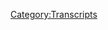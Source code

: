 {{DEFAULTSORT:
    #_TRANSCRIPT_0348:September 24-25, 2019
}}{{Transcript
    | title         = [[348: September 24-25, 2019]]
    | caption       = [https://knowledgefight.libsyn.com/knowledge-fight-september-24-25-2019 Listen to this episode on Libsyn]
    | episodeNumber = [[348: September 24-25, 2019|348]]
    | length        = 02:14:04
}}

{{MessageBox
    | header     = Warning: Bot Generated Content
    | text       = This transcript was automatically generated by transcription software and likely contains many mistakes and misattributions. Please check the audio for definitive quotes, attribution, and context.
    | image      = N3yvass4myg91.webp
    | imagewidth = 50px
    | id         = warning
}}

{{TranscriptBlock
    | name      = Unknown Speaker
    | timestamp = 00:00:00.000
    | text      = An
}}

{{TranscriptBlock
    | name      = Unknown Speaker
    | timestamp = 00:00:01.159
    | text      = An
}}

{{TranscriptBlock
    | name      = Unknown Speaker
    | timestamp = 00:00:02.020
    | text      = An
}}

{{TranscriptBlock
    | name      = Unknown Speaker
    | timestamp = 00:00:02.720
    | text      = An
}}

{{TranscriptBlock
    | name      = Unknown Speaker
    | timestamp = 00:00:04.200
    | text      = Redder
}}

{{TranscriptBlock
    | name      = Unknown Speaker
    | timestamp = 00:00:05.000
    | text      = Redder
}}

{{TranscriptBlock
    | name      = Unknown Speaker
    | timestamp = 00:00:05.620
    | text      = Redder
}}

{{TranscriptBlock
    | name      = Unknown Speaker
    | timestamp = 00:00:06.240
    | text      = Redder
}}

{{TranscriptBlock
    | name      = Unknown Speaker
    | timestamp = 00:00:07.160
    | text      = Redder
}}

{{TranscriptBlock
    | name      = Unknown Speaker
    | timestamp = 00:00:07.860
    | text      = Redder
}}

{{TranscriptBlock
    | name      = Unknown Speaker
    | timestamp = 00:00:08.439
    | text      = Redder
}}

{{TranscriptBlock
    | name      = Unknown Speaker
    | timestamp = 00:00:09.320
    | text      = Redder
}}

{{TranscriptBlock
    | name      = Unknown Speaker
    | timestamp = 00:00:10.019
    | text      = Redder
}}

{{TranscriptBlock
    | name      = Unknown Speaker
    | timestamp = 00:00:10.599
    | text      = N-n-n-n-n-n-n- knowledge fight
}}

{{TranscriptBlock
    | name      = Unknown Speaker
    | timestamp = 00:00:12.859
    | text      = Damn
}}

{{TranscriptBlock
    | name      = Unknown Speaker
    | timestamp = 00:00:16.359
    | text      = Damn and Jordan, I'm sweating
}}

{{TranscriptBlock
    | name      = Unknown Speaker
    | timestamp = 00:00:18.120
    | text      = Damn
}}

{{TranscriptBlock
    | name      = Unknown Speaker
    | timestamp = 00:00:19.280
    | text      = Knowledgefight.com
}}

{{TranscriptBlock
    | name      = Unknown Speaker
    | timestamp = 00:00:20.500
    | text      = It's time to pray
}}

{{TranscriptBlock
    | name      = Unknown Speaker
    | timestamp = 00:00:21.399
    | text      = I have great respect for knowledge fight
}}

{{TranscriptBlock
    | name      = Unknown Speaker
    | timestamp = 00:00:24.000
    | text      = knowledge fight
}}

{{TranscriptBlock
    | name      = Unknown Speaker
    | timestamp = 00:00:25.000
    | text      = I'm sick of them posing as if they're the good guys
}}

{{TranscriptBlock
    | name      = Unknown Speaker
    | timestamp = 00:00:27.440
    | text      = saying we are the bad guys
}}

{{TranscriptBlock
    | name      = Unknown Speaker
    | timestamp = 00:00:28.960
    | text      = Knowledge Fight.
}}

{{TranscriptBlock
    | name      = Unknown Speaker
    | timestamp = 00:00:29.960
    | text      = Dan and George.
}}

{{TranscriptBlock
    | name      = Unknown Speaker
    | timestamp = 00:00:30.960
    | text      = Knowledge Fight.
}}

{{TranscriptBlock
    | name      = Unknown Speaker
    | timestamp = 00:00:31.960
    | text      = Rattler.
}}

{{TranscriptBlock
    | name      = Unknown Speaker
    | timestamp = 00:00:32.960
    | text      = Rattler.
}}

{{TranscriptBlock
    | name      = Unknown Speaker
    | timestamp = 00:00:33.960
    | text      = Rattler.
}}

{{TranscriptBlock
    | name      = Unknown Speaker
    | timestamp = 00:00:34.960
    | text      = Need.
}}

{{TranscriptBlock
    | name      = Unknown Speaker
    | timestamp = 00:00:35.960
    | text      = Need money.
}}

{{TranscriptBlock
    | name      = Unknown Speaker
    | timestamp = 00:00:36.960
    | text      = Rattler.
}}

{{TranscriptBlock
    | name      = Unknown Speaker
    | timestamp = 00:00:37.960
    | text      = Rattler.
}}

{{TranscriptBlock
    | name      = Unknown Speaker
    | timestamp = 00:00:38.960
    | text      = Rattler.
}}

{{TranscriptBlock
    | name      = Unknown Speaker
    | timestamp = 00:00:39.960
    | text      = Andy and Kansas.
}}

{{TranscriptBlock
    | name      = Unknown Speaker
    | timestamp = 00:00:40.960
    | text      = Andy and.
}}

{{TranscriptBlock
    | name      = Unknown Speaker
    | timestamp = 00:00:41.960
    | text      = Andy and.
}}

{{TranscriptBlock
    | name      = Unknown Speaker
    | timestamp = 00:00:42.960
    | text      = Stop it.
}}

{{TranscriptBlock
    | name      = Unknown Speaker
    | timestamp = 00:00:43.960
    | text      = Andy and.
}}

{{TranscriptBlock
    | name      = Unknown Speaker
    | timestamp = 00:00:44.960
    | text      = Andy and.
}}

{{TranscriptBlock
    | name      = Unknown Speaker
    | timestamp = 00:00:45.960
    | text      = Andy and.
}}

{{TranscriptBlock
    | name      = Unknown Speaker
    | timestamp = 00:00:46.960
    | text      = Andy and.
}}

{{TranscriptBlock
    | name      = Unknown Speaker
    | timestamp = 00:00:47.960
    | text      = Andy and.
}}

{{TranscriptBlock
    | name      = Unknown Speaker
    | timestamp = 00:00:48.960
    | text      = It's time to pray.
}}

{{TranscriptBlock
    | name      = Unknown Speaker
    | timestamp = 00:00:49.960
    | text      = Andy and Kansas.
}}

{{TranscriptBlock
    | name      = Unknown Speaker
    | timestamp = 00:00:50.960
    | text      = You're on the air.
}}

{{TranscriptBlock
    | name      = Unknown Speaker
    | timestamp = 00:00:51.960
    | text      = Thanks for holding.
}}

{{TranscriptBlock
    | name      = Unknown Speaker
    | timestamp = 00:00:52.960
    | text      = Hello Alex.
}}

{{TranscriptBlock
    | name      = Unknown Speaker
    | timestamp = 00:00:53.960
    | text      = I'm a first time caller.
}}

{{TranscriptBlock
    | name      = Unknown Speaker
    | timestamp = 00:00:54.960
    | text      = I'm a huge fan.
}}

{{TranscriptBlock
    | name      = Unknown Speaker
    | timestamp = 00:00:55.960
    | text      = I love your room.
}}

{{TranscriptBlock
    | name      = Unknown Speaker
    | timestamp = 00:00:56.960
    | text      = Knowledge Fight.
}}

{{TranscriptBlock
    | name      = Unknown Speaker
    | timestamp = 00:00:57.960
    | text      = I love you.
}}

{{TranscriptBlock
    | name      = Unknown Speaker
    | timestamp = 00:00:58.960
    | text      = Hey everybody.
}}

{{TranscriptBlock
    | name      = Unknown Speaker
    | timestamp = 00:00:59.960
    | text      = Welcome back to Knowledge Fight.
}}

{{TranscriptBlock
    | name      = Unknown Speaker
    | timestamp = 00:01:00.960
    | text      = I'm Dan.
}}

{{TranscriptBlock
    | name      = Unknown Speaker
    | timestamp = 00:01:01.960
    | text      = I'm Jordan.
}}

{{TranscriptBlock
    | name      = Unknown Speaker
    | timestamp = 00:01:02.960
    | text      = We're a couple dudes.
}}

{{TranscriptBlock
    | name      = Unknown Speaker
    | timestamp = 00:01:03.960
    | text      = Like to sit around drink novelty beverages and talk just a tiny bit about Alex Jones.
}}

{{TranscriptBlock
    | name      = Unknown Speaker
    | timestamp = 00:01:06.959
    | text      = Indeed we are Dan.
}}

{{TranscriptBlock
    | name      = Unknown Speaker
    | timestamp = 00:01:07.959
    | text      = Jordan this is exhausting times but what do you got going on?
}}

{{TranscriptBlock
    | name      = Unknown Speaker
    | timestamp = 00:01:11.959
    | text      = Dan I was just going to ask you real quick.
}}

{{TranscriptBlock
    | name      = Unknown Speaker
    | timestamp = 00:01:13.959
    | text      = Yeah.
}}

{{TranscriptBlock
    | name      = Unknown Speaker
    | timestamp = 00:01:14.959
    | text      = One question.
}}

{{TranscriptBlock
    | name      = Unknown Speaker
    | timestamp = 00:01:15.959
    | text      = Sure.
}}

{{TranscriptBlock
    | name      = Unknown Speaker
    | timestamp = 00:01:16.959
    | text      = Well it might be two questions depending on your definition.
}}

{{TranscriptBlock
    | name      = Unknown Speaker
    | timestamp = 00:01:18.959
    | text      = I might have time for both of them.
}}

{{TranscriptBlock
    | name      = Unknown Speaker
    | timestamp = 00:01:20.959
    | text      = We'll see.
}}

{{TranscriptBlock
    | name      = Unknown Speaker
    | timestamp = 00:01:21.959
    | text      = Have you either been the pitcher of or receiver of a surprise party?
}}

{{TranscriptBlock
    | name      = Unknown Speaker
    | timestamp = 00:01:28.959
    | text      = Uh.
}}

{{TranscriptBlock
    | name      = Unknown Speaker
    | timestamp = 00:01:30.959
    | text      = Nope.
}}

{{TranscriptBlock
    | name      = Unknown Speaker
    | timestamp = 00:01:32.959
    | text      = Next question.
}}

{{TranscriptBlock
    | name      = Unknown Speaker
    | timestamp = 00:01:33.959
    | text      = I feel like it has to have happened or I've been involved in one.
}}

{{TranscriptBlock
    | name      = Unknown Speaker
    | timestamp = 00:01:37.959
    | text      = Right.
}}

{{TranscriptBlock
    | name      = Unknown Speaker
    | timestamp = 00:01:38.959
    | text      = But if it has there is no memory.
}}

{{TranscriptBlock
    | name      = Unknown Speaker
    | timestamp = 00:01:40.959
    | text      = No memory.
}}

{{TranscriptBlock
    | name      = Unknown Speaker
    | timestamp = 00:01:41.959
    | text      = It's uneventful enough to the point where I have no idea.
}}

{{TranscriptBlock
    | name      = Unknown Speaker
    | timestamp = 00:01:44.959
    | text      = Yeah.
}}

{{TranscriptBlock
    | name      = Unknown Speaker
    | timestamp = 00:01:45.959
    | text      = I know that I've yelled surprise at somebody.
}}

{{TranscriptBlock
    | name      = Unknown Speaker
    | timestamp = 00:01:47.959
    | text      = I know.
}}

{{TranscriptBlock
    | name      = Unknown Speaker
    | timestamp = 00:01:51.959
    | text      = Anytime you do that that's a party.
}}

{{TranscriptBlock
    | name      = Unknown Speaker
    | timestamp = 00:01:53.959
    | text      = That's what that is.
}}

{{TranscriptBlock
    | name      = Unknown Speaker
    | timestamp = 00:01:54.959
    | text      = I am sure that I've been at a party where we yelled surprise.
}}

{{TranscriptBlock
    | name      = Unknown Speaker
    | timestamp = 00:01:57.959
    | text      = Right.
}}

{{TranscriptBlock
    | name      = Unknown Speaker
    | timestamp = 00:01:58.959
    | text      = Right.
}}

{{TranscriptBlock
    | name      = Unknown Speaker
    | timestamp = 00:01:59.959
    | text      = Right.
}}

{{TranscriptBlock
    | name      = Unknown Speaker
    | timestamp = 00:02:00.959
    | text      = To the extent that I remember it in a specific way it means that I might have been like a
}}

{{TranscriptBlock
    | name      = Unknown Speaker
    | timestamp = 00:02:04.959
    | text      = third tier friend that was there for a surprise party.
}}

{{TranscriptBlock
    | name      = Unknown Speaker
    | timestamp = 00:02:07.959
    | text      = Right.
}}

{{TranscriptBlock
    | name      = Unknown Speaker
    | timestamp = 00:02:08.960
    | text      = I don't know.
}}

{{TranscriptBlock
    | name      = Unknown Speaker
    | timestamp = 00:02:09.960
    | text      = I think I'm pretty lucky in that I don't think anyone has ever thought like let's get Dan
}}

{{TranscriptBlock
    | name      = Unknown Speaker
    | timestamp = 00:02:13.960
    | text      = a surprise.
}}

{{TranscriptBlock
    | name      = Unknown Speaker
    | timestamp = 00:02:14.960
    | text      = I bet he'd love that.
}}

{{TranscriptBlock
    | name      = Unknown Speaker
    | timestamp = 00:02:15.960
    | text      = You're not a surprise party guy.
}}

{{TranscriptBlock
    | name      = Unknown Speaker
    | timestamp = 00:02:16.960
    | text      = I would probably probably deal with it pretty gracefully but it's definitely not something
}}

{{TranscriptBlock
    | name      = Unknown Speaker
    | timestamp = 00:02:19.960
    | text      = I would enjoy.
}}

{{TranscriptBlock
    | name      = Unknown Speaker
    | timestamp = 00:02:20.960
    | text      = Yeah but see you put it that way.
}}

{{TranscriptBlock
    | name      = Unknown Speaker
    | timestamp = 00:02:21.960
    | text      = Yeah.
}}

{{TranscriptBlock
    | name      = Unknown Speaker
    | timestamp = 00:02:22.960
    | text      = I would deal with it gracefully is not the same as thank you for throwing me a surprise
}}

{{TranscriptBlock
    | name      = Unknown Speaker
    | timestamp = 00:02:25.960
    | text      = party.
}}

{{TranscriptBlock
    | name      = Unknown Speaker
    | timestamp = 00:02:26.960
    | text      = I would try not to be grumpy unsuccessfully.
}}

{{TranscriptBlock
    | name      = Unknown Speaker
    | timestamp = 00:02:29.960
    | text      = I know I've yelled surprise before.
}}

{{TranscriptBlock
    | name      = Unknown Speaker
    | timestamp = 00:02:32.960
    | text      = I assume I have.
}}

{{TranscriptBlock
    | name      = Unknown Speaker
    | timestamp = 00:02:33.960
    | text      = What was your second question?
}}

{{TranscriptBlock
    | name      = Unknown Speaker
    | timestamp = 00:02:35.960
    | text      = Well that was that it was either the receiver or pitcher.
}}

{{TranscriptBlock
    | name      = Unknown Speaker
    | timestamp = 00:02:38.960
    | text      = Oh okay.
}}

{{TranscriptBlock
    | name      = Unknown Speaker
    | timestamp = 00:02:39.960
    | text      = It was a clarifying second question.
}}

{{TranscriptBlock
    | name      = Unknown Speaker
    | timestamp = 00:02:41.960
    | text      = Yeah yeah yeah.
}}

{{TranscriptBlock
    | name      = Unknown Speaker
    | timestamp = 00:02:42.960
    | text      = I apologize that I do not have any memories of notable surprise parties.
}}

{{TranscriptBlock
    | name      = Unknown Speaker
    | timestamp = 00:02:46.960
    | text      = That's interesting.
}}

{{TranscriptBlock
    | name      = Unknown Speaker
    | timestamp = 00:02:47.960
    | text      = But I do know a lot about Alex Jones.
}}

{{TranscriptBlock
    | name      = Unknown Speaker
    | timestamp = 00:02:49.659
    | text      = That is true.
}}

{{TranscriptBlock
    | name      = Unknown Speaker
    | timestamp = 00:02:50.659
    | text      = Yeah.
}}

{{TranscriptBlock
    | name      = Unknown Speaker
    | timestamp = 00:02:51.659
    | text      = That is true.
}}

{{TranscriptBlock
    | name      = Unknown Speaker
    | timestamp = 00:02:52.659
    | text      = That's my redeeming quality for this introduction.
}}

{{TranscriptBlock
    | name      = Unknown Speaker
    | timestamp = 00:02:53.659
    | text      = We got it.
}}

{{TranscriptBlock
    | name      = Unknown Speaker
    | timestamp = 00:02:54.659
    | text      = So Jordan today the world is on fire.
}}

{{TranscriptBlock
    | name      = Unknown Speaker
    | timestamp = 00:02:57.960
    | text      = Yeah.
}}

{{TranscriptBlock
    | name      = Unknown Speaker
    | timestamp = 00:02:58.960
    | text      = In what year?
}}

{{TranscriptBlock
    | name      = Unknown Speaker
    | timestamp = 00:03:00.960
    | text      = The hills are alive with the sound of bullshit is how I would describe this.
}}

{{TranscriptBlock
    | name      = Unknown Speaker
    | timestamp = 00:03:04.960
    | text      = Come on.
}}

{{TranscriptBlock
    | name      = Unknown Speaker
    | timestamp = 00:03:05.960
    | text      = It's just the end.
}}

{{TranscriptBlock
    | name      = Unknown Speaker
    | timestamp = 00:03:07.319
    | text      = So there's a lot going on in the world and when we put out our last episode for Wednesday
}}

{{TranscriptBlock
    | name      = Unknown Speaker
    | timestamp = 00:03:12.780
    | text      = we had we did a present day episode but we had done it before a lot of the news that's
}}

{{TranscriptBlock
    | name      = Unknown Speaker
    | timestamp = 00:03:16.759
    | text      = relevant and people are probably interested now in Alex's take on had broken.
}}

{{TranscriptBlock
    | name      = Unknown Speaker
    | timestamp = 00:03:21.259
    | text      = So today we're staying in the present.
}}

{{TranscriptBlock
    | name      = Unknown Speaker
    | timestamp = 00:03:22.840
    | text      = Yeah.
}}

{{TranscriptBlock
    | name      = Unknown Speaker
    | timestamp = 00:03:23.840
    | text      = And we are going to be going over September 24th and 25th which would be what that Tuesday
}}

{{TranscriptBlock
    | name      = Unknown Speaker
    | timestamp = 00:03:28.840
    | text      = and Wednesday of this week when interesting newsworthy boy noteworthy events on those
}}

{{TranscriptBlock
    | name      = Unknown Speaker
    | timestamp = 00:03:34.639
    | text      = two days.
}}

{{TranscriptBlock
    | name      = Unknown Speaker
    | timestamp = 00:03:35.639
    | text      = I had trouble pulling clips.
}}

{{TranscriptBlock
    | name      = Unknown Speaker
    | timestamp = 00:03:38.460
    | text      = There's a lot going on.
}}

{{TranscriptBlock
    | name      = Unknown Speaker
    | timestamp = 00:03:40.139
    | text      = So we've got first of all it for everyone who doesn't know the sort of the broad strokes
}}

{{TranscriptBlock
    | name      = Unknown Speaker
    | timestamp = 00:03:46.020
    | text      = of what's been going on we have the Trump Ukraine situation.
}}

{{TranscriptBlock
    | name      = Unknown Speaker
    | timestamp = 00:03:49.680
    | text      = Yeah.
}}

{{TranscriptBlock
    | name      = Unknown Speaker
    | timestamp = 00:03:50.680
    | text      = If you're listening to this in posterity.
}}

{{TranscriptBlock
    | name      = Unknown Speaker
    | timestamp = 00:03:51.680
    | text      = Yes.
}}

{{TranscriptBlock
    | name      = Unknown Speaker
    | timestamp = 00:03:52.680
    | text      = I suppose that's the way we.
}}

{{TranscriptBlock
    | name      = Unknown Speaker
    | timestamp = 00:03:53.680
    | text      = We have the news breaking of the impeachment inquiry in the house.
}}

{{TranscriptBlock
    | name      = Unknown Speaker
    | timestamp = 00:03:57.340
    | text      = We have Trump going to the U.N. and saying that the future is for global or not for global
}}

{{TranscriptBlock
    | name      = Unknown Speaker
    | timestamp = 00:04:01.400
    | text      = is for patriots.
}}

{{TranscriptBlock
    | name      = Unknown Speaker
    | timestamp = 00:04:02.400
    | text      = He said patriots.
}}

{{TranscriptBlock
    | name      = Unknown Speaker
    | timestamp = 00:04:03.400
    | text      = I can't pronounce it funny.
}}

{{TranscriptBlock
    | name      = Unknown Speaker
    | timestamp = 00:04:06.080
    | text      = I haven't listened to him speak for two years.
}}

{{TranscriptBlock
    | name      = Unknown Speaker
    | timestamp = 00:04:08.439
    | text      = That speech beyond just its context its delivery was like a dude who got hit with a quaalude
}}

{{TranscriptBlock
    | name      = Unknown Speaker
    | timestamp = 00:04:13.639
    | text      = dart Jesus like it was very lethargic.
}}

{{TranscriptBlock
    | name      = Unknown Speaker
    | timestamp = 00:04:16.160
    | text      = See I that every time somebody describes one of his speeches I'm like maybe I should listen
}}

{{TranscriptBlock
    | name      = Unknown Speaker
    | timestamp = 00:04:20.199
    | text      = to it and then I just don't.
}}

{{TranscriptBlock
    | name      = Unknown Speaker
    | timestamp = 00:04:21.199
    | text      = It was upsetting.
}}

{{TranscriptBlock
    | name      = Unknown Speaker
    | timestamp = 00:04:22.199
    | text      = And I only listen to most of it because of Alex playing a lot of it.
}}

{{TranscriptBlock
    | name      = Unknown Speaker
    | timestamp = 00:04:25.600
    | text      = Of course.
}}

{{TranscriptBlock
    | name      = Unknown Speaker
    | timestamp = 00:04:26.600
    | text      = So you've got all that stuff.
}}

{{TranscriptBlock
    | name      = Unknown Speaker
    | timestamp = 00:04:27.600
    | text      = And then the big breaking news on Wednesday was that Alex Jones has launched his web sorry
}}

{{TranscriptBlock
    | name      = Unknown Speaker
    | timestamp = 00:04:32.439
    | text      = his lawsuits that he's been talking about forever.
}}

{{TranscriptBlock
    | name      = Unknown Speaker
    | timestamp = 00:04:35.120
    | text      = Oh that was the breaking news.
}}

{{TranscriptBlock
    | name      = Unknown Speaker
    | timestamp = 00:04:36.600
    | text      = Well that was one.
}}

{{TranscriptBlock
    | name      = Unknown Speaker
    | timestamp = 00:04:37.600
    | text      = I mean that wasn't covered in the Guardian's live blog.
}}

{{TranscriptBlock
    | name      = Unknown Speaker
    | timestamp = 00:04:40.240
    | text      = No I didn't.
}}

{{TranscriptBlock
    | name      = Unknown Speaker
    | timestamp = 00:04:41.240
    | text      = And thankfully I hope no one covers it except us.
}}

{{TranscriptBlock
    | name      = Unknown Speaker
    | timestamp = 00:04:44.360
    | text      = Not because I want to like claim the space right because I think it's a publicity stunt
}}

{{TranscriptBlock
    | name      = Unknown Speaker
    | timestamp = 00:04:49.000
    | text      = and we'll get into that as we go through it.
}}

{{TranscriptBlock
    | name      = Unknown Speaker
    | timestamp = 00:04:50.800
    | text      = There is a lot fucking go.
}}

{{TranscriptBlock
    | name      = Unknown Speaker
    | timestamp = 00:04:52.319
    | text      = Oh no that means Barnes.
}}

{{TranscriptBlock
    | name      = Unknown Speaker
    | timestamp = 00:04:54.720
    | text      = There will be minimal Barnes.
}}

{{TranscriptBlock
    | name      = Unknown Speaker
    | timestamp = 00:04:58.920
    | text      = But before we get down to any of this business here we got to take a little moment to say
}}

{{TranscriptBlock
    | name      = Unknown Speaker
    | timestamp = 00:05:02.040
    | text      = thank you to some people who have signed up and are supporting the show and make this
}}

{{TranscriptBlock
    | name      = Unknown Speaker
    | timestamp = 00:05:05.519
    | text      = here podcast possible.
}}

{{TranscriptBlock
    | name      = Unknown Speaker
    | timestamp = 00:05:07.600
    | text      = So first of all thank you so much Liz.
}}

{{TranscriptBlock
    | name      = Unknown Speaker
    | timestamp = 00:05:10.120
    | text      = You are now a policy wonk.
}}

{{TranscriptBlock
    | name      = Unknown Speaker
    | timestamp = 00:05:11.839
    | text      = I'm a policy wonk.
}}

{{TranscriptBlock
    | name      = Unknown Speaker
    | timestamp = 00:05:12.839
    | text      = Thank you Liz.
}}

{{TranscriptBlock
    | name      = Unknown Speaker
    | timestamp = 00:05:14.000
    | text      = Next Adrian.
}}

{{TranscriptBlock
    | name      = Unknown Speaker
    | timestamp = 00:05:15.000
    | text      = Thank you so much.
}}

{{TranscriptBlock
    | name      = Unknown Speaker
    | timestamp = 00:05:16.000
    | text      = You are now a policy wonk.
}}

{{TranscriptBlock
    | name      = Unknown Speaker
    | timestamp = 00:05:17.279
    | text      = I'm a policy wonk.
}}

{{TranscriptBlock
    | name      = Unknown Speaker
    | timestamp = 00:05:18.279
    | text      = Adrian.
}}

{{TranscriptBlock
    | name      = Unknown Speaker
    | timestamp = 00:05:19.279
    | text      = Thank you very much Adrian.
}}

{{TranscriptBlock
    | name      = Unknown Speaker
    | timestamp = 00:05:20.279
    | text      = I didn't do it.
}}

{{TranscriptBlock
    | name      = Unknown Speaker
    | timestamp = 00:05:21.279
    | text      = I had the thought but I didn't do it.
}}

{{TranscriptBlock
    | name      = Unknown Speaker
    | timestamp = 00:05:22.279
    | text      = Do you know why?
}}

{{TranscriptBlock
    | name      = Unknown Speaker
    | timestamp = 00:05:23.279
    | text      = I'm a better person than you.
}}

{{TranscriptBlock
    | name      = Unknown Speaker
    | timestamp = 00:05:24.279
    | text      = I thought we were going to do it in unison.
}}

{{TranscriptBlock
    | name      = Unknown Speaker
    | timestamp = 00:05:25.279
    | text      = I know.
}}

{{TranscriptBlock
    | name      = Unknown Speaker
    | timestamp = 00:05:26.279
    | text      = Next Amanda.
}}

{{TranscriptBlock
    | name      = Unknown Speaker
    | timestamp = 00:05:27.279
    | text      = Thank you so much.
}}

{{TranscriptBlock
    | name      = Unknown Speaker
    | timestamp = 00:05:28.279
    | text      = You are now a policy wonk.
}}

{{TranscriptBlock
    | name      = Unknown Speaker
    | timestamp = 00:05:29.279
    | text      = I'm a policy wonk.
}}

{{TranscriptBlock
    | name      = Unknown Speaker
    | timestamp = 00:05:30.279
    | text      = Thank you Amanda.
}}

{{TranscriptBlock
    | name      = Unknown Speaker
    | timestamp = 00:05:31.279
    | text      = Next Zawarudu.
}}

{{TranscriptBlock
    | name      = Unknown Speaker
    | timestamp = 00:05:32.800
    | text      = Thank you.
}}

{{TranscriptBlock
    | name      = Unknown Speaker
    | timestamp = 00:05:33.800
    | text      = Warudo.
}}

{{TranscriptBlock
    | name      = Unknown Speaker
    | timestamp = 00:05:34.800
    | text      = Thank you so much.
}}

{{TranscriptBlock
    | name      = Unknown Speaker
    | timestamp = 00:05:35.800
    | text      = You are now a policy wonk.
}}

{{TranscriptBlock
    | name      = Unknown Speaker
    | timestamp = 00:05:36.800
    | text      = I'm a policy wonk.
}}

{{TranscriptBlock
    | name      = Unknown Speaker
    | timestamp = 00:05:37.800
    | text      = Thank you so much.
}}

{{TranscriptBlock
    | name      = Unknown Speaker
    | timestamp = 00:05:38.800
    | text      = Zawarudo?
}}

{{TranscriptBlock
    | name      = Unknown Speaker
    | timestamp = 00:05:39.800
    | text      = Yeah.
}}

{{TranscriptBlock
    | name      = Unknown Speaker
    | timestamp = 00:05:40.800
    | text      = Next Hein Peter.
}}

{{TranscriptBlock
    | name      = Unknown Speaker
    | timestamp = 00:05:41.800
    | text      = Hyphen.
}}

{{TranscriptBlock
    | name      = Unknown Speaker
    | timestamp = 00:05:42.800
    | text      = Hyphen name.
}}

{{TranscriptBlock
    | name      = Unknown Speaker
    | timestamp = 00:05:43.800
    | text      = Hein Peter.
}}

{{TranscriptBlock
    | name      = Unknown Speaker
    | timestamp = 00:05:44.800
    | text      = Thank you so much.
}}

{{TranscriptBlock
    | name      = Unknown Speaker
    | timestamp = 00:05:45.800
    | text      = You are now a policy wonk.
}}

{{TranscriptBlock
    | name      = Unknown Speaker
    | timestamp = 00:05:46.800
    | text      = I'm a policy wonk.
}}

{{TranscriptBlock
    | name      = Unknown Speaker
    | timestamp = 00:05:47.800
    | text      = Thank you so much.
}}

{{TranscriptBlock
    | name      = Unknown Speaker
    | timestamp = 00:05:48.800
    | text      = He's Hein Peter?
}}

{{TranscriptBlock
    | name      = Unknown Speaker
    | timestamp = 00:05:49.800
    | text      = Next Gowonchapo.
}}

{{TranscriptBlock
    | name      = Unknown Speaker
    | timestamp = 00:05:50.800
    | text      = Thank you so much.
}}

{{TranscriptBlock
    | name      = Unknown Speaker
    | timestamp = 00:05:51.800
    | text      = You are now a policy wonk.
}}

{{TranscriptBlock
    | name      = Unknown Speaker
    | timestamp = 00:05:52.800
    | text      = I'm a policy wonk.
}}

{{TranscriptBlock
    | name      = Unknown Speaker
    | timestamp = 00:05:53.800
    | text      = Thank you so much.
}}

{{TranscriptBlock
    | name      = Unknown Speaker
    | timestamp = 00:05:54.800
    | text      = No.
}}

{{TranscriptBlock
    | name      = Unknown Speaker
    | timestamp = 00:05:56.800
    | text      = So also I'd like to thank you a couple people who have signed up on an elevated level.
}}

{{TranscriptBlock
    | name      = Unknown Speaker
    | timestamp = 00:06:00.480
    | text      = We appreciate that very much.
}}

{{TranscriptBlock
    | name      = Unknown Speaker
    | timestamp = 00:06:01.639
    | text      = So first Mosconfig.
}}

{{TranscriptBlock
    | name      = Unknown Speaker
    | timestamp = 00:06:03.720
    | text      = Thank you so very much.
}}

{{TranscriptBlock
    | name      = Unknown Speaker
    | timestamp = 00:06:05.279
    | text      = And then apologies and thank you so much to Elaouahthain.
}}

{{TranscriptBlock
    | name      = Unknown Speaker
    | timestamp = 00:06:09.639
    | text      = Oh no.
}}

{{TranscriptBlock
    | name      = Unknown Speaker
    | timestamp = 00:06:11.639
    | text      = Oh no.
}}

{{TranscriptBlock
    | name      = Unknown Speaker
    | timestamp = 00:06:13.839
    | text      = E-L-A-U-G-A-U-F-E-I-N.
}}

{{TranscriptBlock
    | name      = Unknown Speaker
    | timestamp = 00:06:18.680
    | text      = You try it.
}}

{{TranscriptBlock
    | name      = Unknown Speaker
    | timestamp = 00:06:21.639
    | text      = You know it's not fair.
}}

{{TranscriptBlock
    | name      = Unknown Speaker
    | timestamp = 00:06:23.199
    | text      = It's not fair.
}}

{{TranscriptBlock
    | name      = Unknown Speaker
    | timestamp = 00:06:24.199
    | text      = I don't want to be this guy who can't pronounce your name.
}}

{{TranscriptBlock
    | name      = Unknown Speaker
    | timestamp = 00:06:26.480
    | text      = I want to be able to pronounce your name because I respect and love you.
}}

{{TranscriptBlock
    | name      = Unknown Speaker
    | timestamp = 00:06:29.240
    | text      = Absolutely.
}}

{{TranscriptBlock
    | name      = Unknown Speaker
    | timestamp = 00:06:30.240
    | text      = It's awful.
}}

{{TranscriptBlock
    | name      = Unknown Speaker
    | timestamp = 00:06:31.240
    | text      = Yeah.
}}

{{TranscriptBlock
    | name      = Unknown Speaker
    | timestamp = 00:06:32.240
    | text      = I think somehow I'm blaming you for this.
}}

{{TranscriptBlock
    | name      = Unknown Speaker
    | timestamp = 00:06:33.879
    | text      = I don't know.
}}

{{TranscriptBlock
    | name      = Unknown Speaker
    | timestamp = 00:06:34.879
    | text      = That's even worse.
}}

{{TranscriptBlock
    | name      = Unknown Speaker
    | timestamp = 00:06:35.879
    | text      = I'll take the blame and I will give out the appreciation.
}}

{{TranscriptBlock
    | name      = Unknown Speaker
    | timestamp = 00:06:37.560
    | text      = Thank you so much.
}}

{{TranscriptBlock
    | name      = Unknown Speaker
    | timestamp = 00:06:38.560
    | text      = Elaouahthain.
}}

{{TranscriptBlock
    | name      = Unknown Speaker
    | timestamp = 00:06:39.560
    | text      = You are now, along with Mosconfig, wonderful technocrats.
}}

{{TranscriptBlock
    | name      = Unknown Speaker
    | timestamp = 00:06:44.160
    | text      = I'm a policy wonk.
}}

{{TranscriptBlock
    | name      = Unknown Speaker
    | timestamp = 00:06:45.160
    | text      = Crikey, mate.
}}

{{TranscriptBlock
    | name      = Unknown Speaker
    | timestamp = 00:06:46.160
    | text      = That's fantastic.
}}

{{TranscriptBlock
    | name      = Unknown Speaker
    | timestamp = 00:06:47.160
    | text      = Have yourself a brew.
}}

{{TranscriptBlock
    | name      = Unknown Speaker
    | timestamp = 00:06:48.160
    | text      = How's your 401k doing, bro?
}}

{{TranscriptBlock
    | name      = Unknown Speaker
    | timestamp = 00:06:49.800
    | text      = All right.
}}

{{TranscriptBlock
    | name      = Unknown Speaker
    | timestamp = 00:06:50.800
    | text      = We got to go full tilt boogie on this, Watson, all right?
}}

{{TranscriptBlock
    | name      = Unknown Speaker
    | timestamp = 00:06:52.560
    | text      = Let's just get down to business.
}}

{{TranscriptBlock
    | name      = Unknown Speaker
    | timestamp = 00:06:54.019
    | text      = We ain't making that money off that heroin.
}}

{{TranscriptBlock
    | name      = Unknown Speaker
    | timestamp = 00:06:56.079
    | text      = Why are you pimps so good?
}}

{{TranscriptBlock
    | name      = Unknown Speaker
    | timestamp = 00:06:58.019
    | text      = My neck is freakishly large.
}}

{{TranscriptBlock
    | name      = Unknown Speaker
    | timestamp = 00:06:59.680
    | text      = I declare info war on you.
}}

{{TranscriptBlock
    | name      = Unknown Speaker
    | timestamp = 00:07:02.439
    | text      = Thank you so much, Elaouahthain and Mosconfig.
}}

{{TranscriptBlock
    | name      = Unknown Speaker
    | timestamp = 00:07:06.120
    | text      = Thank you very much.
}}

{{TranscriptBlock
    | name      = Unknown Speaker
    | timestamp = 00:07:07.120
    | text      = It'd be great if you got the first one absolutely correct and then somebody on the group is
}}

{{TranscriptBlock
    | name      = Unknown Speaker
    | timestamp = 00:07:10.720
    | text      = like, it's Mascanfig.
}}

{{TranscriptBlock
    | name      = Unknown Speaker
    | timestamp = 00:07:11.959
    | text      = That'd be awful.
}}

{{TranscriptBlock
    | name      = Unknown Speaker
    | timestamp = 00:07:14.319
    | text      = But if you're out there listening and you're thinking, hey, I like this show, I like what
}}

{{TranscriptBlock
    | name      = Unknown Speaker
    | timestamp = 00:07:16.800
    | text      = these gents do, you can support our show by going to our website, knowledgefight.com,
}}

{{TranscriptBlock
    | name      = Unknown Speaker
    | timestamp = 00:07:21.079
    | text      = clicking the button.
}}

{{TranscriptBlock
    | name      = Unknown Speaker
    | timestamp = 00:07:22.079
    | text      = So I support the show, takes you to our Patreon and you can sign up.
}}

{{TranscriptBlock
    | name      = Unknown Speaker
    | timestamp = 00:07:25.279
    | text      = It would be lovely.
}}

{{TranscriptBlock
    | name      = Unknown Speaker
    | timestamp = 00:07:26.860
    | text      = So we're going to start on the 24th.
}}

{{TranscriptBlock
    | name      = Unknown Speaker
    | timestamp = 00:07:29.160
    | text      = But before we get to that, here is an out of context drop from today's show.
}}

{{TranscriptBlock
    | name      = Unknown Speaker
    | timestamp = 00:07:32.439
    | text      = And you know, I'm going to tell you something, this country's done.
}}

{{TranscriptBlock
    | name      = Unknown Speaker
    | timestamp = 00:07:36.279
    | text      = This country's soft.
}}

{{TranscriptBlock
    | name      = Unknown Speaker
    | timestamp = 00:07:37.600
    | text      = This country's stupid.
}}

{{TranscriptBlock
    | name      = Unknown Speaker
    | timestamp = 00:07:38.939
    | text      = This country's weak.
}}

{{TranscriptBlock
    | name      = Unknown Speaker
    | timestamp = 00:07:39.939
    | text      = Oh, Alex.
}}

{{TranscriptBlock
    | name      = Unknown Speaker
    | timestamp = 00:07:40.939
    | text      = Okay.
}}

{{TranscriptBlock
    | name      = Unknown Speaker
    | timestamp = 00:07:41.939
    | text      = Well, if you had to turn on the country.
}}

{{TranscriptBlock
    | name      = Unknown Speaker
    | timestamp = 00:07:46.040
    | text      = That's rough.
}}

{{TranscriptBlock
    | name      = Unknown Speaker
    | timestamp = 00:07:47.040
    | text      = That was, that's a harsh turn.
}}

{{TranscriptBlock
    | name      = Unknown Speaker
    | timestamp = 00:07:48.040
    | text      = That's bad.
}}

{{TranscriptBlock
    | name      = Unknown Speaker
    | timestamp = 00:07:49.040
    | text      = I thought we were doing great against the globalists and shit like that.
}}

{{TranscriptBlock
    | name      = Unknown Speaker
    | timestamp = 00:07:52.120
    | text      = That's bad news for Americans when they lose the king of Americana.
}}

{{TranscriptBlock
    | name      = Unknown Speaker
    | timestamp = 00:07:57.279
    | text      = The king of loving this country.
}}

{{TranscriptBlock
    | name      = Unknown Speaker
    | timestamp = 00:07:59.319
    | text      = Yeah, yeah.
}}

{{TranscriptBlock
    | name      = Unknown Speaker
    | timestamp = 00:08:00.319
    | text      = All you people are soft and weak.
}}

{{TranscriptBlock
    | name      = Unknown Speaker
    | timestamp = 00:08:02.240
    | text      = Well, sometimes you wind up killing the things you love the most, Dan.
}}

{{TranscriptBlock
    | name      = Unknown Speaker
    | timestamp = 00:08:05.759
    | text      = I suppose so.
}}

{{TranscriptBlock
    | name      = Unknown Speaker
    | timestamp = 00:08:07.040
    | text      = So Jordan, as we get into this, I don't have any clips of the beginning of the show because
}}

{{TranscriptBlock
    | name      = Unknown Speaker
    | timestamp = 00:08:12.000
    | text      = the first 20 minutes of it is just a pretty uninspired attack on Greta Thunberg, who I'll
}}

{{TranscriptBlock
    | name      = Unknown Speaker
    | timestamp = 00:08:16.680
    | text      = remind you is 16 years old.
}}

{{TranscriptBlock
    | name      = Unknown Speaker
    | timestamp = 00:08:18.279
    | text      = I don't understand.
}}

{{TranscriptBlock
    | name      = Unknown Speaker
    | timestamp = 00:08:19.279
    | text      = Alex spends the first chunk of the show comparing her to Hitler and talking about the Hitler
}}

{{TranscriptBlock
    | name      = Unknown Speaker
    | timestamp = 00:08:23.000
    | text      = youth.
}}

{{TranscriptBlock
    | name      = Unknown Speaker
    | timestamp = 00:08:24.000
    | text      = To be sure, Greta's age doesn't make her above criticism, but it should really make her off
}}

{{TranscriptBlock
    | name      = Unknown Speaker
    | timestamp = 00:08:28.199
    | text      = limits to this style of targeting and demonization, even if you thoroughly detest the message
}}

{{TranscriptBlock
    | name      = Unknown Speaker
    | timestamp = 00:08:33.039
    | text      = that she's putting out.
}}

{{TranscriptBlock
    | name      = Unknown Speaker
    | timestamp = 00:08:34.279
    | text      = Like, I've missed out on some prime dunking opportunities in the course of doing this
}}

{{TranscriptBlock
    | name      = Unknown Speaker
    | timestamp = 00:08:37.879
    | text      = podcast as it relates to Soph, the racist 14-year-old, or Alex's son Rex, but it's just
}}

{{TranscriptBlock
    | name      = Unknown Speaker
    | timestamp = 00:08:44.360
    | text      = not right to treat youths like that, even if you disagree vehemently about their positions.
}}

{{TranscriptBlock
    | name      = Unknown Speaker
    | timestamp = 00:08:49.799
    | text      = Or at least that's my position, and I think that's a pretty decent way to operate.
}}

{{TranscriptBlock
    | name      = Unknown Speaker
    | timestamp = 00:08:54.159
    | text      = I mean, especially if you imagine yourself back when you were 15, 16, some of the things
}}

{{TranscriptBlock
    | name      = Unknown Speaker
    | timestamp = 00:08:59.559
    | text      = that you said you'd probably stand behind, but some of it you wouldn't want to be called
}}

{{TranscriptBlock
    | name      = Unknown Speaker
    | timestamp = 00:09:03.360
    | text      = fucking Hitler youth for.
}}

{{TranscriptBlock
    | name      = Unknown Speaker
    | timestamp = 00:09:04.679
    | text      = Oh, absolutely.
}}

{{TranscriptBlock
    | name      = Unknown Speaker
    | timestamp = 00:09:05.679
    | text      = It's crazy.
}}

{{TranscriptBlock
    | name      = Unknown Speaker
    | timestamp = 00:09:06.679
    | text      = Oh, yeah.
}}

{{TranscriptBlock
    | name      = Unknown Speaker
    | timestamp = 00:09:07.679
    | text      = We've even talked very little about the Covington kids on this podcast, except in the context
}}

{{TranscriptBlock
    | name      = Unknown Speaker
    | timestamp = 00:09:11.480
    | text      = of Barnes being their lawyer, like for kind of similar reasons.
}}

{{TranscriptBlock
    | name      = Unknown Speaker
    | timestamp = 00:09:15.600
    | text      = Yeah.
}}

{{TranscriptBlock
    | name      = Unknown Speaker
    | timestamp = 00:09:16.600
    | text      = I mean, they're pretty assholes or whatever, but it's not...
}}

{{TranscriptBlock
    | name      = Unknown Speaker
    | timestamp = 00:09:20.440
    | text      = Leave that for other people.
}}

{{TranscriptBlock
    | name      = Unknown Speaker
    | timestamp = 00:09:21.440
    | text      = Yeah.
}}

{{TranscriptBlock
    | name      = Unknown Speaker
    | timestamp = 00:09:22.440
    | text      = And I don't say this because I don't think Greta can't handle it.
}}

{{TranscriptBlock
    | name      = Unknown Speaker
    | timestamp = 00:09:25.720
    | text      = You know, I'm not saying that at all.
}}

{{TranscriptBlock
    | name      = Unknown Speaker
    | timestamp = 00:09:27.779
    | text      = It's clear that she has a very strong character that I only wish I had a slice of at her age.
}}

{{TranscriptBlock
    | name      = Unknown Speaker
    | timestamp = 00:09:32.919
    | text      = And being a part of this younger online generation, I'm sure her skin is thick enough to not care
}}

{{TranscriptBlock
    | name      = Unknown Speaker
    | timestamp = 00:09:37.879
    | text      = too much about what a loser like Alex Jones says.
}}

{{TranscriptBlock
    | name      = Unknown Speaker
    | timestamp = 00:09:40.840
    | text      = It's more that this sort of behavior is the exclusive action of someone who is a monster.
}}

{{TranscriptBlock
    | name      = Unknown Speaker
    | timestamp = 00:09:44.960
    | text      = It's the sort of thing that Alex would be deeply ashamed to do.
}}

{{TranscriptBlock
    | name      = Unknown Speaker
    | timestamp = 00:09:47.919
    | text      = Were he capable of that emotion?
}}

{{TranscriptBlock
    | name      = Unknown Speaker
    | timestamp = 00:09:50.039
    | text      = And the thing that's even sadder is that he's just repeating other people's ideas.
}}

{{TranscriptBlock
    | name      = Unknown Speaker
    | timestamp = 00:09:54.559
    | text      = When our Wednesday episode came out where we went over September 23rd of 2019, I got
}}

{{TranscriptBlock
    | name      = Unknown Speaker
    | timestamp = 00:09:59.519
    | text      = some responses from listeners wondering why we didn't cover Alex talking about Greta,
}}

{{TranscriptBlock
    | name      = Unknown Speaker
    | timestamp = 00:10:03.840
    | text      = if he was complaining about all that climate change stuff through a good part of that episode.
}}

{{TranscriptBlock
    | name      = Unknown Speaker
    | timestamp = 00:10:08.519
    | text      = And I probably should have made this more clear.
}}

{{TranscriptBlock
    | name      = Unknown Speaker
    | timestamp = 00:10:10.279
    | text      = He didn't really talk about her at all on the 23rd.
}}

{{TranscriptBlock
    | name      = Unknown Speaker
    | timestamp = 00:10:13.240
    | text      = It wasn't until Tucker Carlson did a segment about her on the evening of the 23rd that
}}

{{TranscriptBlock
    | name      = Unknown Speaker
    | timestamp = 00:10:17.580
    | text      = she even really entered Alex's head as a target.
}}

{{TranscriptBlock
    | name      = Unknown Speaker
    | timestamp = 00:10:19.759
    | text      = And this opening piece on Alex's show is him just taking Tucker's talking points, escalating
}}

{{TranscriptBlock
    | name      = Unknown Speaker
    | timestamp = 00:10:24.120
    | text      = them and repackaging them for an extremist audience.
}}

{{TranscriptBlock
    | name      = Unknown Speaker
    | timestamp = 00:10:27.399
    | text      = That's really all that's going on here at the beginning.
}}

{{TranscriptBlock
    | name      = Unknown Speaker
    | timestamp = 00:10:29.720
    | text      = It's crazy.
}}

{{TranscriptBlock
    | name      = Unknown Speaker
    | timestamp = 00:10:30.720
    | text      = I was listening to the episode and I'm like, wow, we're almost a half hour into this thing
}}

{{TranscriptBlock
    | name      = Unknown Speaker
    | timestamp = 00:10:33.519
    | text      = and there is nothing happening except that.
}}

{{TranscriptBlock
    | name      = Unknown Speaker
    | timestamp = 00:10:36.360
    | text      = Yeah, Greta is fucking made of Damascus steel.
}}

{{TranscriptBlock
    | name      = Unknown Speaker
    | timestamp = 00:10:40.240
    | text      = And I watched the speech that she, the harrowing fucking how dare you speech is, oh man.
}}

{{TranscriptBlock
    | name      = Unknown Speaker
    | timestamp = 00:10:49.360
    | text      = Alex does misrepresent that stuff a little bit.
}}

{{TranscriptBlock
    | name      = Unknown Speaker
    | timestamp = 00:10:51.759
    | text      = Yeah, of course.
}}

{{TranscriptBlock
    | name      = Unknown Speaker
    | timestamp = 00:10:52.759
    | text      = That belongs in a movie, the one that we're living in where we die very shortly afterwards.
}}

{{TranscriptBlock
    | name      = Unknown Speaker
    | timestamp = 00:10:57.120
    | text      = When she was saying we'll be watching you, you know, reflecting that the younger generation
}}

{{TranscriptBlock
    | name      = Unknown Speaker
    | timestamp = 00:11:01.480
    | text      = is paying attention to what the older generation is doing and how they have every reason to
}}

{{TranscriptBlock
    | name      = Unknown Speaker
    | timestamp = 00:11:05.840
    | text      = know what they're doing and still failing to act.
}}

{{TranscriptBlock
    | name      = Unknown Speaker
    | timestamp = 00:11:09.120
    | text      = Alex interpreted that as a big brother message and it's like, she's fucking, she's talking
}}

{{TranscriptBlock
    | name      = Unknown Speaker
    | timestamp = 00:11:14.559
    | text      = about the chai comms and stuff like that was one of my favorite lines just because people
}}

{{TranscriptBlock
    | name      = Unknown Speaker
    | timestamp = 00:11:21.659
    | text      = applauded at that and I was just looking at all of them.
}}

{{TranscriptBlock
    | name      = Unknown Speaker
    | timestamp = 00:11:25.679
    | text      = She's talking about you idiots, all of the people applauding, those are the ones she's
}}

{{TranscriptBlock
    | name      = Unknown Speaker
    | timestamp = 00:11:31.200
    | text      = watching.
}}

{{TranscriptBlock
    | name      = Unknown Speaker
    | timestamp = 00:11:32.200
    | text      = We don't need to watch the guys who are actively fucking destroying the planet.
}}

{{TranscriptBlock
    | name      = Unknown Speaker
    | timestamp = 00:11:35.559
    | text      = We can see that out of our fucking peripheral vision.
}}

{{TranscriptBlock
    | name      = Unknown Speaker
    | timestamp = 00:11:38.360
    | text      = And I think that's another thing that's sort of lost on Alex is that her target and who
}}

{{TranscriptBlock
    | name      = Unknown Speaker
    | timestamp = 00:11:43.080
    | text      = she was speaking most condemningly about wasn't people like Alex or even these climate deniers
}}

{{TranscriptBlock
    | name      = Unknown Speaker
    | timestamp = 00:11:50.960
    | text      = necessarily, but the people who lack the will of conviction to do something.
}}

{{TranscriptBlock
    | name      = Unknown Speaker
    | timestamp = 00:11:55.799
    | text      = Yeah, imagine that there was an entire conference of Nancy Pelosi's.
}}

{{TranscriptBlock
    | name      = Unknown Speaker
    | timestamp = 00:12:00.360
    | text      = That's who she was talking to.
}}

{{TranscriptBlock
    | name      = Unknown Speaker
    | timestamp = 00:12:01.600
    | text      = Sure.
}}

{{TranscriptBlock
    | name      = Unknown Speaker
    | timestamp = 00:12:02.600
    | text      = So I only bring that up that this was a big chunk of the episode because we're going to
}}

{{TranscriptBlock
    | name      = Unknown Speaker
    | timestamp = 00:12:07.000
    | text      = get into stuff and it feels kind of in media res.
}}

{{TranscriptBlock
    | name      = Unknown Speaker
    | timestamp = 00:12:11.159
    | text      = You know, it feels like it's from sort of a ways into the episode and that's because
}}

{{TranscriptBlock
    | name      = Unknown Speaker
    | timestamp = 00:12:15.399
    | text      = it is.
}}

{{TranscriptBlock
    | name      = Unknown Speaker
    | timestamp = 00:12:16.399
    | text      = But I just don't have any patience for listening to him yell about how a 16-year-old kid is
}}

{{TranscriptBlock
    | name      = Unknown Speaker
    | timestamp = 00:12:20.879
    | text      = Hitler.
}}

{{TranscriptBlock
    | name      = Unknown Speaker
    | timestamp = 00:12:21.879
    | text      = I don't care.
}}

{{TranscriptBlock
    | name      = Unknown Speaker
    | timestamp = 00:12:22.879
    | text      = It's pathetic.
}}

{{TranscriptBlock
    | name      = Unknown Speaker
    | timestamp = 00:12:23.879
    | text      = We are still going to talk a little bit about some of his comments about her, but that stuff
}}

{{TranscriptBlock
    | name      = Unknown Speaker
    | timestamp = 00:12:27.399
    | text      = is flat.
}}

{{TranscriptBlock
    | name      = Unknown Speaker
    | timestamp = 00:12:28.720
    | text      = So anyway, along with attacking youth, Alex has some other stuff to take care of on this
}}

{{TranscriptBlock
    | name      = Unknown Speaker
    | timestamp = 00:12:35.159
    | text      = episode.
}}

{{TranscriptBlock
    | name      = Unknown Speaker
    | timestamp = 00:12:36.679
    | text      = Here's what I want to do.
}}

{{TranscriptBlock
    | name      = Unknown Speaker
    | timestamp = 00:12:39.000
    | text      = We have Carpe Donctum popping in about 15 minutes into the next hour to talk about the
}}

{{TranscriptBlock
    | name      = Unknown Speaker
    | timestamp = 00:12:48.240
    | text      = death of the Donald, arguably the biggest pro-Trump area or domain or realm on the Internet.
}}

{{TranscriptBlock
    | name      = Unknown Speaker
    | timestamp = 00:12:58.200
    | text      = So he's going to have Carpe Donctum on.
}}

{{TranscriptBlock
    | name      = Unknown Speaker
    | timestamp = 00:13:00.080
    | text      = Right, right, right.
}}

{{TranscriptBlock
    | name      = Unknown Speaker
    | timestamp = 00:13:01.139
    | text      = To give a good moratorium on the Donald.
}}

{{TranscriptBlock
    | name      = Unknown Speaker
    | timestamp = 00:13:03.399
    | text      = Right.
}}

{{TranscriptBlock
    | name      = Unknown Speaker
    | timestamp = 00:13:04.399
    | text      = Gotcha.
}}

{{TranscriptBlock
    | name      = Unknown Speaker
    | timestamp = 00:13:05.399
    | text      = Carpe Donctum is like really standard stuff and we'll get into a little bit of it, but
}}

{{TranscriptBlock
    | name      = Unknown Speaker
    | timestamp = 00:13:08.840
    | text      = even without listening, I knew what this was going to be about.
}}

{{TranscriptBlock
    | name      = Unknown Speaker
    | timestamp = 00:13:11.840
    | text      = When he's talking about, I'm going to have Carpe Donctum on to talk about the Donald,
}}

{{TranscriptBlock
    | name      = Unknown Speaker
    | timestamp = 00:13:15.399
    | text      = I knew it was up.
}}

{{TranscriptBlock
    | name      = Unknown Speaker
    | timestamp = 00:13:16.720
    | text      = Like Carpe Donctum has started his Meme World site and he's trying to lay claim to the legacy
}}

{{TranscriptBlock
    | name      = Unknown Speaker
    | timestamp = 00:13:21.080
    | text      = of the Donald subreddit.
}}

{{TranscriptBlock
    | name      = Unknown Speaker
    | timestamp = 00:13:22.919
    | text      = He's hoping that he can direct traffic from the people who were there to his new thing
}}

{{TranscriptBlock
    | name      = Unknown Speaker
    | timestamp = 00:13:26.399
    | text      = because there were millions of visitors to the Donald and there are not millions of visitors
}}

{{TranscriptBlock
    | name      = Unknown Speaker
    | timestamp = 00:13:31.879
    | text      = to Meme World.
}}

{{TranscriptBlock
    | name      = Unknown Speaker
    | timestamp = 00:13:32.879
    | text      = No, no, no.
}}

{{TranscriptBlock
    | name      = Unknown Speaker
    | timestamp = 00:13:33.879
    | text      = You've got almost 100 likes on one post, right?
}}

{{TranscriptBlock
    | name      = Unknown Speaker
    | timestamp = 00:13:36.120
    | text      = Absolutely.
}}

{{TranscriptBlock
    | name      = Unknown Speaker
    | timestamp = 00:13:37.120
    | text      = 104 on a Ben Garrison one.
}}

{{TranscriptBlock
    | name      = Unknown Speaker
    | timestamp = 00:13:38.480
    | text      = Oh, okay.
}}

{{TranscriptBlock
    | name      = Unknown Speaker
    | timestamp = 00:13:39.480
    | text      = Well, then never mind.
}}

{{TranscriptBlock
    | name      = Unknown Speaker
    | timestamp = 00:13:40.480
    | text      = This is a doomed exercise, partially because his website sucks and partially because what
}}

{{TranscriptBlock
    | name      = Unknown Speaker
    | timestamp = 00:13:44.480
    | text      = made the Donald work had a lot to do with the infrastructure of Reddit and how it was
}}

{{TranscriptBlock
    | name      = Unknown Speaker
    | timestamp = 00:13:48.799
    | text      = designed.
}}

{{TranscriptBlock
    | name      = Unknown Speaker
    | timestamp = 00:13:49.960
    | text      = Meme World has a vastly inferior structure and it lacks the millions of people just sort
}}

{{TranscriptBlock
    | name      = Unknown Speaker
    | timestamp = 00:13:54.100
    | text      = of casually browsing the site who are the targets of the memes that would come out of
}}

{{TranscriptBlock
    | name      = Unknown Speaker
    | timestamp = 00:13:57.960
    | text      = the Donald.
}}

{{TranscriptBlock
    | name      = Unknown Speaker
    | timestamp = 00:13:59.139
    | text      = Without the unaware audience of millions upon whom you can subject your bullshit to, your
}}

{{TranscriptBlock
    | name      = Unknown Speaker
    | timestamp = 00:14:03.000
    | text      = bullshit loses any value to anyone.
}}

{{TranscriptBlock
    | name      = Unknown Speaker
    | timestamp = 00:14:05.360
    | text      = And I suspect Carpe Donkdom is going to learn that lesson the hard way.
}}

{{TranscriptBlock
    | name      = Unknown Speaker
    | timestamp = 00:14:09.320
    | text      = And Alex is too because he is really pitching in with this Meme World bullshit.
}}

{{TranscriptBlock
    | name      = Unknown Speaker
    | timestamp = 00:14:12.840
    | text      = Oh, man.
}}

{{TranscriptBlock
    | name      = Unknown Speaker
    | timestamp = 00:14:14.440
    | text      = It's like watching two dinosaurs try and drive a car.
}}

{{TranscriptBlock
    | name      = Unknown Speaker
    | timestamp = 00:14:19.320
    | text      = It's like, you guys do not belong here.
}}

{{TranscriptBlock
    | name      = Unknown Speaker
    | timestamp = 00:14:21.639
    | text      = Wrong.
}}

{{TranscriptBlock
    | name      = Unknown Speaker
    | timestamp = 00:14:22.639
    | text      = Wrong.
}}

{{TranscriptBlock
    | name      = Unknown Speaker
    | timestamp = 00:14:23.639
    | text      = Get out of that car, you idiot.
}}

{{TranscriptBlock
    | name      = Unknown Speaker
    | timestamp = 00:14:24.759
    | text      = So Alex starts talking about, you know, globalist stuff, starts ranting about demons.
}}

{{TranscriptBlock
    | name      = Unknown Speaker
    | timestamp = 00:14:30.919
    | text      = They do it.
}}

{{TranscriptBlock
    | name      = Unknown Speaker
    | timestamp = 00:14:31.919
    | text      = I mean, there's no better way to introduce this clip.
}}

{{TranscriptBlock
    | name      = Unknown Speaker
    | timestamp = 00:14:34.440
    | text      = It's just just ranting about bullshit.
}}

{{TranscriptBlock
    | name      = Unknown Speaker
    | timestamp = 00:14:38.000
    | text      = They tell you in all their Hollywood movies what they're doing.
}}

{{TranscriptBlock
    | name      = Unknown Speaker
    | timestamp = 00:14:41.279
    | text      = The main program in Tron, once all the programs bound to it, absorbed into it, gone.
}}

{{TranscriptBlock
    | name      = Unknown Speaker
    | timestamp = 00:14:48.120
    | text      = Their free will destroyed.
}}

{{TranscriptBlock
    | name      = Unknown Speaker
    | timestamp = 00:14:51.000
    | text      = Their souls devoured.
}}

{{TranscriptBlock
    | name      = Unknown Speaker
    | timestamp = 00:14:55.480
    | text      = And the mainframe is going to give all its power to the beast.
}}

{{TranscriptBlock
    | name      = Unknown Speaker
    | timestamp = 00:15:00.039
    | text      = Just like in Tron, oh, my system's yours.
}}

{{TranscriptBlock
    | name      = Unknown Speaker
    | timestamp = 00:15:04.440
    | text      = And the system of oppression is going to become a thousand foot colossus, but it has clay
}}

{{TranscriptBlock
    | name      = Unknown Speaker
    | timestamp = 00:15:10.039
    | text      = feet built on mud going to fall.
}}

{{TranscriptBlock
    | name      = Unknown Speaker
    | timestamp = 00:15:17.240
    | text      = So all you servants of Satan, keep doubling down.
}}

{{TranscriptBlock
    | name      = Unknown Speaker
    | timestamp = 00:15:20.720
    | text      = Keep arrogantly claiming you're in power.
}}

{{TranscriptBlock
    | name      = Unknown Speaker
    | timestamp = 00:15:23.620
    | text      = Look at you.
}}

{{TranscriptBlock
    | name      = Unknown Speaker
    | timestamp = 00:15:24.620
    | text      = You're fallen and ugly.
}}

{{TranscriptBlock
    | name      = Unknown Speaker
    | timestamp = 00:15:26.500
    | text      = The demons aren't too nice to you.
}}

{{TranscriptBlock
    | name      = Unknown Speaker
    | timestamp = 00:15:31.440
    | text      = You take on their form, don't you?
}}

{{TranscriptBlock
    | name      = Unknown Speaker
    | timestamp = 00:15:36.279
    | text      = And then you become nothing more than slaves.
}}

{{TranscriptBlock
    | name      = Unknown Speaker
    | timestamp = 00:15:38.600
    | text      = Let's look at Greta.
}}

{{TranscriptBlock
    | name      = Unknown Speaker
    | timestamp = 00:15:41.440
    | text      = Greta Thunberg, pumped full of more vaccines and a porcupine.
}}

{{TranscriptBlock
    | name      = Unknown Speaker
    | timestamp = 00:15:49.360
    | text      = Looking just like the Grinch, whose heart was three times too small.
}}

{{TranscriptBlock
    | name      = Unknown Speaker
    | timestamp = 00:15:54.960
    | text      = What?
}}

{{TranscriptBlock
    | name      = Unknown Speaker
    | timestamp = 00:15:57.000
    | text      = Brainwashed by her Antifa parents to hate civilization, to hate humanity, but to believe
}}

{{TranscriptBlock
    | name      = Unknown Speaker
    | timestamp = 00:16:05.080
    | text      = that she has a right to rule and to cut off the fossil fuels.
}}

{{TranscriptBlock
    | name      = Unknown Speaker
    | timestamp = 00:16:10.360
    | text      = Her Swedish Antifa parents?
}}

{{TranscriptBlock
    | name      = Unknown Speaker
    | timestamp = 00:16:11.840
    | text      = Yeah.
}}

{{TranscriptBlock
    | name      = Unknown Speaker
    | timestamp = 00:16:12.840
    | text      = Well, I mean, there are pictures of them, apparently.
}}

{{TranscriptBlock
    | name      = Unknown Speaker
    | timestamp = 00:16:14.679
    | text      = I don't know if they're real or not, but there's pictures of her parents in like anti-fascist
}}

{{TranscriptBlock
    | name      = Unknown Speaker
    | timestamp = 00:16:19.879
    | text      = shirts.
}}

{{TranscriptBlock
    | name      = Unknown Speaker
    | timestamp = 00:16:20.879
    | text      = Don't even need it.
}}

{{TranscriptBlock
    | name      = Unknown Speaker
    | timestamp = 00:16:21.879
    | text      = Don't care.
}}

{{TranscriptBlock
    | name      = Unknown Speaker
    | timestamp = 00:16:22.879
    | text      = Hey, guess what?
}}

{{TranscriptBlock
    | name      = Unknown Speaker
    | timestamp = 00:16:23.879
    | text      = Who cares?
}}

{{TranscriptBlock
    | name      = Unknown Speaker
    | timestamp = 00:16:24.879
    | text      = I don't even want to bother with that.
}}

{{TranscriptBlock
    | name      = Unknown Speaker
    | timestamp = 00:16:25.879
    | text      = No, no.
}}

{{TranscriptBlock
    | name      = Unknown Speaker
    | timestamp = 00:16:26.879
    | text      = But all that other stuff is like, wait, Alex, you got her vaccination records?
}}

{{TranscriptBlock
    | name      = Unknown Speaker
    | timestamp = 00:16:29.919
    | text      = Yeah.
}}

{{TranscriptBlock
    | name      = Unknown Speaker
    | timestamp = 00:16:30.919
    | text      = Well, I mean, do you have your porcupine's vaccination records is my next question.
}}

{{TranscriptBlock
    | name      = Unknown Speaker
    | timestamp = 00:16:34.679
    | text      = I easier say that because they got a lot of needles.
}}

{{TranscriptBlock
    | name      = Unknown Speaker
    | timestamp = 00:16:37.600
    | text      = He's clever.
}}

{{TranscriptBlock
    | name      = Unknown Speaker
    | timestamp = 00:16:38.600
    | text      = He knows how to make a sentence.
}}

{{TranscriptBlock
    | name      = Unknown Speaker
    | timestamp = 00:16:40.200
    | text      = Yeah, I mean, that's pretty gross, but I mean, that's sort of the level of shit that he's
}}

{{TranscriptBlock
    | name      = Unknown Speaker
    | timestamp = 00:16:43.600
    | text      = got going on as it relates to this young lady.
}}

{{TranscriptBlock
    | name      = Unknown Speaker
    | timestamp = 00:16:47.759
    | text      = And it's just, you know, it's bad.
}}

{{TranscriptBlock
    | name      = Unknown Speaker
    | timestamp = 00:16:49.639
    | text      = It's bad.
}}

{{TranscriptBlock
    | name      = Unknown Speaker
    | timestamp = 00:16:50.639
    | text      = I mean, she's, you know, he's attacking her sort of, you know, you've been vaccinated
}}

{{TranscriptBlock
    | name      = Unknown Speaker
    | timestamp = 00:16:56.240
    | text      = all this and you've been, your mind's been destroyed by these vaccines.
}}

{{TranscriptBlock
    | name      = Unknown Speaker
    | timestamp = 00:16:59.159
    | text      = You look like the Grinch.
}}

{{TranscriptBlock
    | name      = Unknown Speaker
    | timestamp = 00:17:00.159
    | text      = Yeah.
}}

{{TranscriptBlock
    | name      = Unknown Speaker
    | timestamp = 00:17:01.159
    | text      = Like that's just, I mean, that's not even great to do to an adult.
}}

{{TranscriptBlock
    | name      = Unknown Speaker
    | timestamp = 00:17:03.440
    | text      = No.
}}

{{TranscriptBlock
    | name      = Unknown Speaker
    | timestamp = 00:17:04.440
    | text      = Do you know who insults a 16 year old like that?
}}

{{TranscriptBlock
    | name      = Unknown Speaker
    | timestamp = 00:17:06.559
    | text      = Cool guy.
}}

{{TranscriptBlock
    | name      = Unknown Speaker
    | timestamp = 00:17:07.559
    | text      = 16 year old.
}}

{{TranscriptBlock
    | name      = Unknown Speaker
    | timestamp = 00:17:08.559
    | text      = Oh yeah.
}}

{{TranscriptBlock
    | name      = Unknown Speaker
    | timestamp = 00:17:09.559
    | text      = Do you know who shouldn't do that?
}}

{{TranscriptBlock
    | name      = Unknown Speaker
    | timestamp = 00:17:10.559
    | text      = Adults?
}}

{{TranscriptBlock
    | name      = Unknown Speaker
    | timestamp = 00:17:11.559
    | text      = Oh, there we go.
}}

{{TranscriptBlock
    | name      = Unknown Speaker
    | timestamp = 00:17:12.559
    | text      = 45 year old.
}}

{{TranscriptBlock
    | name      = Unknown Speaker
    | timestamp = 00:17:13.559
    | text      = There we go.
}}

{{TranscriptBlock
    | name      = Unknown Speaker
    | timestamp = 00:17:14.559
    | text      = Brilliant brain genius types like Alex Jones.
}}

{{TranscriptBlock
    | name      = Unknown Speaker
    | timestamp = 00:17:17.000
    | text      = Yes, absolutely.
}}

{{TranscriptBlock
    | name      = Unknown Speaker
    | timestamp = 00:17:18.000
    | text      = Yeah, yeah, yeah.
}}

{{TranscriptBlock
    | name      = Unknown Speaker
    | timestamp = 00:17:19.000
    | text      = She's at the end that she's trying to get rid of the fossil fuels.
}}

{{TranscriptBlock
    | name      = Unknown Speaker
    | timestamp = 00:17:22.039
    | text      = She's trying to rule by destroying fossil fuels.
}}

{{TranscriptBlock
    | name      = Unknown Speaker
    | timestamp = 00:17:24.319
    | text      = Cool.
}}

{{TranscriptBlock
    | name      = Unknown Speaker
    | timestamp = 00:17:25.319
    | text      = I'm fine with that.
}}

{{TranscriptBlock
    | name      = Unknown Speaker
    | timestamp = 00:17:26.319
    | text      = I will let her rule if she can successfully destroy fossil fuels.
}}

{{TranscriptBlock
    | name      = Unknown Speaker
    | timestamp = 00:17:29.400
    | text      = She gets the gig.
}}

{{TranscriptBlock
    | name      = Unknown Speaker
    | timestamp = 00:17:30.400
    | text      = You have shown yourself to be anti fossil fuel and I need to tell you something.
}}

{{TranscriptBlock
    | name      = Unknown Speaker
    | timestamp = 00:17:34.000
    | text      = Yes, I have.
}}

{{TranscriptBlock
    | name      = Unknown Speaker
    | timestamp = 00:17:35.000
    | text      = Over the years.
}}

{{TranscriptBlock
    | name      = Unknown Speaker
    | timestamp = 00:17:36.000
    | text      = You have put yourself in league with literal demons.
}}

{{TranscriptBlock
    | name      = Unknown Speaker
    | timestamp = 00:17:39.119
    | text      = Well, yeah, I did do that.
}}

{{TranscriptBlock
    | name      = Unknown Speaker
    | timestamp = 00:17:40.599
    | text      = You may not know that, but I should warn you that Alex has some weird things to say.
}}

{{TranscriptBlock
    | name      = Unknown Speaker
    | timestamp = 00:17:46.000
    | text      = That it's almost like there's a God that put him here right when the earth starts losing
}}

{{TranscriptBlock
    | name      = Unknown Speaker
    | timestamp = 00:17:51.279
    | text      = his atmosphere, which we are.
}}

{{TranscriptBlock
    | name      = Unknown Speaker
    | timestamp = 00:17:53.059
    | text      = Lowest level of carbon dioxide ever recorded in the last century, a trace gas, not even
}}

{{TranscriptBlock
    | name      = Unknown Speaker
    | timestamp = 00:17:58.359
    | text      = one 10th of 1% and suddenly we find giant supplies of it held within the earth at the
}}

{{TranscriptBlock
    | name      = Unknown Speaker
    | timestamp = 00:18:06.680
    | text      = key time to terraform and save the planet.
}}

{{TranscriptBlock
    | name      = Unknown Speaker
    | timestamp = 00:18:10.480
    | text      = And they zoom in, jacked, space troopers dropping in, turn off, kill, humans are bad, get rid
}}

{{TranscriptBlock
    | name      = Unknown Speaker
    | timestamp = 00:18:19.920
    | text      = of everyone.
}}

{{TranscriptBlock
    | name      = Unknown Speaker
    | timestamp = 00:18:20.920
    | text      = Save yourselves by dying.
}}

{{TranscriptBlock
    | name      = Unknown Speaker
    | timestamp = 00:18:23.519
    | text      = I mean, I mean, dropping in, man, avatar-ing in.
}}

{{TranscriptBlock
    | name      = Unknown Speaker
    | timestamp = 00:18:27.920
    | text      = Sure.
}}

{{TranscriptBlock
    | name      = Unknown Speaker
    | timestamp = 00:18:28.920
    | text      = Not avatar-ing in to save the planet to kill it.
}}

{{TranscriptBlock
    | name      = Unknown Speaker
    | timestamp = 00:18:31.160
    | text      = Yeah.
}}

{{TranscriptBlock
    | name      = Unknown Speaker
    | timestamp = 00:18:32.160
    | text      = So I find this really weird because here we see Alex telling his audience that the real
}}

{{TranscriptBlock
    | name      = Unknown Speaker
    | timestamp = 00:18:36.880
    | text      = issue with climate change is that there are demons who want to stop the world from releasing
}}

{{TranscriptBlock
    | name      = Unknown Speaker
    | timestamp = 00:18:40.880
    | text      = CO2 into the air because the earth is CO2 deficient and God placed fossil fuel reserves
}}

{{TranscriptBlock
    | name      = Unknown Speaker
    | timestamp = 00:18:45.160
    | text      = into the ground so humans could find them at just the time, you know, the right time
}}

{{TranscriptBlock
    | name      = Unknown Speaker
    | timestamp = 00:18:48.720
    | text      = to save the world by burning them and polluting a whole bunch.
}}

{{TranscriptBlock
    | name      = Unknown Speaker
    | timestamp = 00:18:52.039
    | text      = That is what he's putting forth here.
}}

{{TranscriptBlock
    | name      = Unknown Speaker
    | timestamp = 00:18:53.839
    | text      = Yeah.
}}

{{TranscriptBlock
    | name      = Unknown Speaker
    | timestamp = 00:18:54.839
    | text      = Because that's correct.
}}

{{TranscriptBlock
    | name      = Unknown Speaker
    | timestamp = 00:18:55.839
    | text      = Right.
}}

{{TranscriptBlock
    | name      = Unknown Speaker
    | timestamp = 00:18:56.839
    | text      = They're jacking in like avatars.
}}

{{TranscriptBlock
    | name      = Unknown Speaker
    | timestamp = 00:18:58.079
    | text      = But see, it's weird for me because, you know, these are the ravings of a lunatic.
}}

{{TranscriptBlock
    | name      = Unknown Speaker
    | timestamp = 00:19:02.519
    | text      = Yes, that is an issue.
}}

{{TranscriptBlock
    | name      = Unknown Speaker
    | timestamp = 00:19:04.240
    | text      = Yeah, it's also weird because I thought his problem with climate change promoters was
}}

{{TranscriptBlock
    | name      = Unknown Speaker
    | timestamp = 00:19:07.759
    | text      = that they were just trying to force people to pay carbon taxes that would enrich Al Gore
}}

{{TranscriptBlock
    | name      = Unknown Speaker
    | timestamp = 00:19:10.960
    | text      = and George Soros while destroying the West.
}}

{{TranscriptBlock
    | name      = Unknown Speaker
    | timestamp = 00:19:14.000
    | text      = Now it's a plot by demons to stop God's plan to save the earth?
}}

{{TranscriptBlock
    | name      = Unknown Speaker
    | timestamp = 00:19:17.440
    | text      = This guy can't get his fucking story straight.
}}

{{TranscriptBlock
    | name      = Unknown Speaker
    | timestamp = 00:19:19.759
    | text      = It's metastasized.
}}

{{TranscriptBlock
    | name      = Unknown Speaker
    | timestamp = 00:19:20.759
    | text      = You know, it started with Soros and Gore and then the demons got their little claws in
}}

{{TranscriptBlock
    | name      = Unknown Speaker
    | timestamp = 00:19:26.079
    | text      = there and now here we are.
}}

{{TranscriptBlock
    | name      = Unknown Speaker
    | timestamp = 00:19:28.920
    | text      = As to Alex's claim that CO2 levels are at their lowest ever, that's complete bullshit.
}}

{{TranscriptBlock
    | name      = Unknown Speaker
    | timestamp = 00:19:33.400
    | text      = Scientists have been able to use ice core samples to measure the CO2 levels in the air
}}

{{TranscriptBlock
    | name      = Unknown Speaker
    | timestamp = 00:19:36.480
    | text      = from as far back as 800,000 years, which is a lot longer than Homo sapiens have been around.
}}

{{TranscriptBlock
    | name      = Unknown Speaker
    | timestamp = 00:19:41.960
    | text      = Not sure what you're saying.
}}

{{TranscriptBlock
    | name      = Unknown Speaker
    | timestamp = 00:19:42.960
    | text      = Do you mean less than 10,000 years ago?
}}

{{TranscriptBlock
    | name      = Unknown Speaker
    | timestamp = 00:19:46.279
    | text      = Let's just say that in the present day, every year sets a new record for the highest atmospheric
}}

{{TranscriptBlock
    | name      = Unknown Speaker
    | timestamp = 00:19:51.160
    | text      = CO2 levels.
}}

{{TranscriptBlock
    | name      = Unknown Speaker
    | timestamp = 00:19:52.160
    | text      = We're at levels unceded in recorded history and in order to know when the last time the
}}

{{TranscriptBlock
    | name      = Unknown Speaker
    | timestamp = 00:19:56.480
    | text      = atmosphere looked like this, scientists have just had to guess.
}}

{{TranscriptBlock
    | name      = Unknown Speaker
    | timestamp = 00:20:00.279
    | text      = It's very uncharted waters.
}}

{{TranscriptBlock
    | name      = Unknown Speaker
    | timestamp = 00:20:03.559
    | text      = Well, I mean, I remember somebody said that the Triassic period was marked by a massive
}}

{{TranscriptBlock
    | name      = Unknown Speaker
    | timestamp = 00:20:09.119
    | text      = CO2 explosion or expansion and that's why the plants were so large, which is why dinosaurs
}}

{{TranscriptBlock
    | name      = Unknown Speaker
    | timestamp = 00:20:15.000
    | text      = were allowed to grow so large.
}}

{{TranscriptBlock
    | name      = Unknown Speaker
    | timestamp = 00:20:16.279
    | text      = There's some theories.
}}

{{TranscriptBlock
    | name      = Unknown Speaker
    | timestamp = 00:20:17.279
    | text      = Yeah, yeah, yeah.
}}

{{TranscriptBlock
    | name      = Unknown Speaker
    | timestamp = 00:20:18.279
    | text      = So I am assuming that we are going to become like the dinosaurs.
}}

{{TranscriptBlock
    | name      = Unknown Speaker
    | timestamp = 00:20:21.279
    | text      = Hey, that'd be good for sports.
}}

{{TranscriptBlock
    | name      = Unknown Speaker
    | timestamp = 00:20:24.980
    | text      = Can't argue with that.
}}

{{TranscriptBlock
    | name      = Unknown Speaker
    | timestamp = 00:20:25.980
    | text      = Why do you not want sports to do well?
}}

{{TranscriptBlock
    | name      = Unknown Speaker
    | timestamp = 00:20:28.480
    | text      = I love sports doing well.
}}

{{TranscriptBlock
    | name      = Unknown Speaker
    | timestamp = 00:20:30.559
    | text      = Yeah.
}}

{{TranscriptBlock
    | name      = Unknown Speaker
    | timestamp = 00:20:31.559
    | text      = What Alex is saying is a complete lie, quite literally the opposite of what the consensus
}}

{{TranscriptBlock
    | name      = Unknown Speaker
    | timestamp = 00:20:34.640
    | text      = view of every credible source I can find says.
}}

{{TranscriptBlock
    | name      = Unknown Speaker
    | timestamp = 00:20:37.279
    | text      = He's not living in reality.
}}

{{TranscriptBlock
    | name      = Unknown Speaker
    | timestamp = 00:20:38.279
    | text      = He's just promoting to his audience a fantasy where the real battle of Armageddon is over
}}

{{TranscriptBlock
    | name      = Unknown Speaker
    | timestamp = 00:20:42.140
    | text      = regulations on the fossil fuel industry.
}}

{{TranscriptBlock
    | name      = Unknown Speaker
    | timestamp = 00:20:45.119
    | text      = And you really got to ask yourself, why would someone do that?
}}

{{TranscriptBlock
    | name      = Unknown Speaker
    | timestamp = 00:20:48.519
    | text      = So I should tell you this.
}}

{{TranscriptBlock
    | name      = Unknown Speaker
    | timestamp = 00:20:50.039
    | text      = I got to about an hour into this show and it dawned on me that Alex hadn't even referenced
}}

{{TranscriptBlock
    | name      = Unknown Speaker
    | timestamp = 00:20:54.400
    | text      = Donald Trump's speech at the UN where, you know, he said that the future doesn't belong
}}

{{TranscriptBlock
    | name      = Unknown Speaker
    | timestamp = 00:20:58.559
    | text      = to globalists, it belongs to patriots, which is basically him doing Alex's show in front
}}

{{TranscriptBlock
    | name      = Unknown Speaker
    | timestamp = 00:21:02.720
    | text      = of the UN.
}}

{{TranscriptBlock
    | name      = Unknown Speaker
    | timestamp = 00:21:03.720
    | text      = Yes.
}}

{{TranscriptBlock
    | name      = Unknown Speaker
    | timestamp = 00:21:04.720
    | text      = That seemed really weird to me because Trump gave his remarks at approximately 9.15 a.m.
}}

{{TranscriptBlock
    | name      = Unknown Speaker
    | timestamp = 00:21:08.920
    | text      = Austin time.
}}

{{TranscriptBlock
    | name      = Unknown Speaker
    | timestamp = 00:21:10.000
    | text      = So there's legitimately no way Alex should be unaware of that speech by the time he goes
}}

{{TranscriptBlock
    | name      = Unknown Speaker
    | timestamp = 00:21:13.880
    | text      = on air at 11.
}}

{{TranscriptBlock
    | name      = Unknown Speaker
    | timestamp = 00:21:14.880
    | text      = It just seemed really strange to me that he's wasting his time rambling about Greta Thunberg
}}

{{TranscriptBlock
    | name      = Unknown Speaker
    | timestamp = 00:21:19.400
    | text      = and talking about like, we're going to have Carpe Donkdom on to talk about the Donald.
}}

{{TranscriptBlock
    | name      = Unknown Speaker
    | timestamp = 00:21:25.079
    | text      = Like he's just doing nothing related to what everyone else is concerned about.
}}

{{TranscriptBlock
    | name      = Unknown Speaker
    | timestamp = 00:21:30.160
    | text      = Yes.
}}

{{TranscriptBlock
    | name      = Unknown Speaker
    | timestamp = 00:21:31.160
    | text      = It's very strange to me.
}}

{{TranscriptBlock
    | name      = Unknown Speaker
    | timestamp = 00:21:32.160
    | text      = Like, I understand that when there's bad news that he doesn't want to cover.
}}

{{TranscriptBlock
    | name      = Unknown Speaker
    | timestamp = 00:21:35.920
    | text      = But this should be like triumphant news.
}}

{{TranscriptBlock
    | name      = Unknown Speaker
    | timestamp = 00:21:38.720
    | text      = It should be like, we are fucking doing it.
}}

{{TranscriptBlock
    | name      = Unknown Speaker
    | timestamp = 00:21:41.960
    | text      = Trump gave the bird to the secretary general.
}}

{{TranscriptBlock
    | name      = Unknown Speaker
    | timestamp = 00:21:46.319
    | text      = Yeah, I mean, maybe it's because if he played the clip of it, everybody go, oh, my God,
}}

{{TranscriptBlock
    | name      = Unknown Speaker
    | timestamp = 00:21:51.720
    | text      = is he dying?
}}

{{TranscriptBlock
    | name      = Unknown Speaker
    | timestamp = 00:21:52.720
    | text      = Well, you haven't listened to it.
}}

{{TranscriptBlock
    | name      = Unknown Speaker
    | timestamp = 00:21:54.440
    | text      = And Alex does play the clips the next day.
}}

{{TranscriptBlock
    | name      = Unknown Speaker
    | timestamp = 00:21:56.799
    | text      = He plays them on the 25th.
}}

{{TranscriptBlock
    | name      = Unknown Speaker
    | timestamp = 00:21:57.799
    | text      = OK.
}}

{{TranscriptBlock
    | name      = Unknown Speaker
    | timestamp = 00:21:58.799
    | text      = But it's so weird to me.
}}

{{TranscriptBlock
    | name      = Unknown Speaker
    | timestamp = 00:21:59.799
    | text      = This is his stock and trade.
}}

{{TranscriptBlock
    | name      = Unknown Speaker
    | timestamp = 00:22:00.880
    | text      = This is his business.
}}

{{TranscriptBlock
    | name      = Unknown Speaker
    | timestamp = 00:22:02.079
    | text      = I hate globalists.
}}

{{TranscriptBlock
    | name      = Unknown Speaker
    | timestamp = 00:22:03.220
    | text      = I love patriots.
}}

{{TranscriptBlock
    | name      = Unknown Speaker
    | timestamp = 00:22:04.220
    | text      = Yeah.
}}

{{TranscriptBlock
    | name      = Unknown Speaker
    | timestamp = 00:22:05.220
    | text      = Here's the president saying exactly that at the UN.
}}

{{TranscriptBlock
    | name      = Unknown Speaker
    | timestamp = 00:22:07.920
    | text      = Right.
}}

{{TranscriptBlock
    | name      = Unknown Speaker
    | timestamp = 00:22:08.920
    | text      = But isn't that in and of itself a contradiction?
}}

{{TranscriptBlock
    | name      = Unknown Speaker
    | timestamp = 00:22:10.720
    | text      = Well, no, because you get to present it as like he's going into the den of vipers and
}}

{{TranscriptBlock
    | name      = Unknown Speaker
    | timestamp = 00:22:16.279
    | text      = he's like a heroic conquering statesman there.
}}

{{TranscriptBlock
    | name      = Unknown Speaker
    | timestamp = 00:22:22.119
    | text      = You can make all sorts of this is the easiest fucking spin for him to make.
}}

{{TranscriptBlock
    | name      = Unknown Speaker
    | timestamp = 00:22:26.119
    | text      = And it's so weird to me.
}}

{{TranscriptBlock
    | name      = Unknown Speaker
    | timestamp = 00:22:28.200
    | text      = It's so weird because there's no indication until quite a ways into this show that he
}}

{{TranscriptBlock
    | name      = Unknown Speaker
    | timestamp = 00:22:32.279
    | text      = even really has heard it, knows anything about it.
}}

{{TranscriptBlock
    | name      = Unknown Speaker
    | timestamp = 00:22:35.079
    | text      = Yeah, it's very strange.
}}

{{TranscriptBlock
    | name      = Unknown Speaker
    | timestamp = 00:22:37.000
    | text      = Instead, he spends time complaining more about climate change stuff and telling a almost
}}

{{TranscriptBlock
    | name      = Unknown Speaker
    | timestamp = 00:22:42.000
    | text      = certainly fake story about his kid's birthday party.
}}

{{TranscriptBlock
    | name      = Unknown Speaker
    | timestamp = 00:22:45.319
    | text      = I have I have three daughters.
}}

{{TranscriptBlock
    | name      = Unknown Speaker
    | timestamp = 00:22:47.079
    | text      = And so there's been a lot of birthday parties.
}}

{{TranscriptBlock
    | name      = Unknown Speaker
    | timestamp = 00:22:50.599
    | text      = We usually have my parents because my parents have a big pool.
}}

{{TranscriptBlock
    | name      = Unknown Speaker
    | timestamp = 00:22:54.240
    | text      = At least the daughters that fall in the summer.
}}

{{TranscriptBlock
    | name      = Unknown Speaker
    | timestamp = 00:22:58.920
    | text      = Which is two of them is a great stand.
}}

{{TranscriptBlock
    | name      = Unknown Speaker
    | timestamp = 00:23:04.119
    | text      = There'll be all these mothers there and they'll come over and say, you know, I'm really kind
}}

{{TranscriptBlock
    | name      = Unknown Speaker
    | timestamp = 00:23:07.380
    | text      = of a liberal, but my daughter comes home and cries when she drives by and sees a new house
}}

{{TranscriptBlock
    | name      = Unknown Speaker
    | timestamp = 00:23:10.900
    | text      = being built.
}}

{{TranscriptBlock
    | name      = Unknown Speaker
    | timestamp = 00:23:11.900
    | text      = Check the animals, the bugs, the bunnies are dying.
}}

{{TranscriptBlock
    | name      = Unknown Speaker
    | timestamp = 00:23:13.779
    | text      = She feels really guilty and says she wants to die.
}}

{{TranscriptBlock
    | name      = Unknown Speaker
    | timestamp = 00:23:16.680
    | text      = And so I kind of hear what you're saying is right now.
}}

{{TranscriptBlock
    | name      = Unknown Speaker
    | timestamp = 00:23:18.680
    | text      = And then the daughter swims over and goes, look at my toy turtle.
}}

{{TranscriptBlock
    | name      = Unknown Speaker
    | timestamp = 00:23:21.480
    | text      = You know, that's a true story.
}}

{{TranscriptBlock
    | name      = Unknown Speaker
    | timestamp = 00:23:24.160
    | text      = And I hear those constantly.
}}

{{TranscriptBlock
    | name      = Unknown Speaker
    | timestamp = 00:23:25.160
    | text      = That's a true story.
}}

{{TranscriptBlock
    | name      = Unknown Speaker
    | timestamp = 00:23:27.160
    | text      = You wouldn't have needed to say it was a true story if it was a true story.
}}

{{TranscriptBlock
    | name      = Unknown Speaker
    | timestamp = 00:23:30.319
    | text      = But that explains like on our last episode, he was talking about like middle schoolers
}}

{{TranscriptBlock
    | name      = Unknown Speaker
    | timestamp = 00:23:34.160
    | text      = wanting to kill them.
}}

{{TranscriptBlock
    | name      = Unknown Speaker
    | timestamp = 00:23:35.640
    | text      = That's what that's clearly what he has to back that up.
}}

{{TranscriptBlock
    | name      = Unknown Speaker
    | timestamp = 00:23:38.319
    | text      = Yes, an apocryphal story about a mother at a pool party.
}}

{{TranscriptBlock
    | name      = Unknown Speaker
    | timestamp = 00:23:41.480
    | text      = That almost certainly didn't happen.
}}

{{TranscriptBlock
    | name      = Unknown Speaker
    | timestamp = 00:23:43.079
    | text      = Certainly.
}}

{{TranscriptBlock
    | name      = Unknown Speaker
    | timestamp = 00:23:44.079
    | text      = Also, if a middle schooler is swimming up and being like, look at my toy turtle.
}}

{{TranscriptBlock
    | name      = Unknown Speaker
    | timestamp = 00:23:48.680
    | text      = That's a problem.
}}

{{TranscriptBlock
    | name      = Unknown Speaker
    | timestamp = 00:23:50.640
    | text      = That is a problem.
}}

{{TranscriptBlock
    | name      = Unknown Speaker
    | timestamp = 00:23:51.720
    | text      = I think there are some holes in the story.
}}

{{TranscriptBlock
    | name      = Unknown Speaker
    | timestamp = 00:23:53.519
    | text      = Yeah.
}}

{{TranscriptBlock
    | name      = Unknown Speaker
    | timestamp = 00:23:54.519
    | text      = Yeah.
}}

{{TranscriptBlock
    | name      = Unknown Speaker
    | timestamp = 00:23:55.519
    | text      = I think there might be a few.
}}

{{TranscriptBlock
    | name      = Unknown Speaker
    | timestamp = 00:23:56.519
    | text      = Maybe a few.
}}

{{TranscriptBlock
    | name      = Unknown Speaker
    | timestamp = 00:23:57.519
    | text      = What liberal mom is going to Alex Jones' parents house?
}}

{{TranscriptBlock
    | name      = Unknown Speaker
    | timestamp = 00:24:02.839
    | text      = Even if your kid was best friends with Alex Jones' kids, you're not going there.
}}

{{TranscriptBlock
    | name      = Unknown Speaker
    | timestamp = 00:24:08.279
    | text      = I mean, you might just because it's unsafe.
}}

{{TranscriptBlock
    | name      = Unknown Speaker
    | timestamp = 00:24:10.579
    | text      = You might assume it's unsafe otherwise.
}}

{{TranscriptBlock
    | name      = Unknown Speaker
    | timestamp = 00:24:12.240
    | text      = That's fair.
}}

{{TranscriptBlock
    | name      = Unknown Speaker
    | timestamp = 00:24:13.240
    | text      = That's fair.
}}

{{TranscriptBlock
    | name      = Unknown Speaker
    | timestamp = 00:24:14.240
    | text      = But then you're.
}}

{{TranscriptBlock
    | name      = Unknown Speaker
    | timestamp = 00:24:15.240
    | text      = I don't even know what this conversation.
}}

{{TranscriptBlock
    | name      = Unknown Speaker
    | timestamp = 00:24:16.240
    | text      = I don't even want to try and decode what the reality of this conversation might be.
}}

{{TranscriptBlock
    | name      = Unknown Speaker
    | timestamp = 00:24:19.799
    | text      = What kind of polite conversation Alex is misinterpreting here, but whatever.
}}

{{TranscriptBlock
    | name      = Unknown Speaker
    | timestamp = 00:24:25.359
    | text      = So Alex gets around to complaining some more about Greta Thunberg.
}}

{{TranscriptBlock
    | name      = Unknown Speaker
    | timestamp = 00:24:28.839
    | text      = And this is great because this is production value on full display.
}}

{{TranscriptBlock
    | name      = Unknown Speaker
    | timestamp = 00:24:35.319
    | text      = So let's go ahead and roll the video and the audio of just a brief exchange where Trump
}}

{{TranscriptBlock
    | name      = Unknown Speaker
    | timestamp = 00:24:40.519
    | text      = comes walking into the U.N. right after she gives us end of the world rants as we are
}}

{{TranscriptBlock
    | name      = Unknown Speaker
    | timestamp = 00:24:44.400
    | text      = watching you.
}}

{{TranscriptBlock
    | name      = Unknown Speaker
    | timestamp = 00:24:46.039
    | text      = You will pay if control to central banks of all oil, all production tax, everything you
}}

{{TranscriptBlock
    | name      = Unknown Speaker
    | timestamp = 00:24:51.680
    | text      = will pay.
}}

{{TranscriptBlock
    | name      = Unknown Speaker
    | timestamp = 00:24:52.680
    | text      = This is Trump here it is.
}}

{{TranscriptBlock
    | name      = Unknown Speaker
    | timestamp = 00:24:59.559
    | text      = Look at that.
}}

{{TranscriptBlock
    | name      = Unknown Speaker
    | timestamp = 00:25:00.559
    | text      = Absolutely amazing.
}}

{{TranscriptBlock
    | name      = Unknown Speaker
    | timestamp = 00:25:02.960
    | text      = That was amazing.
}}

{{TranscriptBlock
    | name      = Unknown Speaker
    | timestamp = 00:25:03.960
    | text      = Yeah.
}}

{{TranscriptBlock
    | name      = Unknown Speaker
    | timestamp = 00:25:04.960
    | text      = We're slowing that down.
}}

{{TranscriptBlock
    | name      = Unknown Speaker
    | timestamp = 00:25:05.960
    | text      = You can't see this, but you need to see it for yourself.
}}

{{TranscriptBlock
    | name      = Unknown Speaker
    | timestamp = 00:25:10.559
    | text      = Oh, no.
}}

{{TranscriptBlock
    | name      = Unknown Speaker
    | timestamp = 00:25:11.559
    | text      = He can hear it, but we can't know.
}}

{{TranscriptBlock
    | name      = Unknown Speaker
    | timestamp = 00:25:14.279
    | text      = Or he's just playing a silent video on on his show.
}}

{{TranscriptBlock
    | name      = Unknown Speaker
    | timestamp = 00:25:17.759
    | text      = Oh, no.
}}

{{TranscriptBlock
    | name      = Unknown Speaker
    | timestamp = 00:25:18.759
    | text      = Which really is like, do you even care about doing a radio show?
}}

{{TranscriptBlock
    | name      = Unknown Speaker
    | timestamp = 00:25:22.200
    | text      = Jesus.
}}

{{TranscriptBlock
    | name      = Unknown Speaker
    | timestamp = 00:25:23.200
    | text      = Yeah.
}}

{{TranscriptBlock
    | name      = Unknown Speaker
    | timestamp = 00:25:24.200
    | text      = There's a reason I don't think we've ever played like a video.
}}

{{TranscriptBlock
    | name      = Unknown Speaker
    | timestamp = 00:25:29.240
    | text      = And I know Alex is like, I'm on all these TV stations.
}}

{{TranscriptBlock
    | name      = Unknown Speaker
    | timestamp = 00:25:32.200
    | text      = Yeah.
}}

{{TranscriptBlock
    | name      = Unknown Speaker
    | timestamp = 00:25:33.200
    | text      = I know Tom Papert runs your show.
}}

{{TranscriptBlock
    | name      = Unknown Speaker
    | timestamp = 00:25:34.200
    | text      = Sure, sure, sure, sure.
}}

{{TranscriptBlock
    | name      = Unknown Speaker
    | timestamp = 00:25:35.200
    | text      = But but still, it's it's you should you should think about the format of what you're doing
}}

{{TranscriptBlock
    | name      = Unknown Speaker
    | timestamp = 00:25:40.559
    | text      = and not play silent videos on a radio show.
}}

{{TranscriptBlock
    | name      = Unknown Speaker
    | timestamp = 00:25:43.599
    | text      = It's clunky.
}}

{{TranscriptBlock
    | name      = Unknown Speaker
    | timestamp = 00:25:44.839
    | text      = And just to demonstrate, we're going to play a wonderful Buster Keaton short right now.
}}

{{TranscriptBlock
    | name      = Unknown Speaker
    | timestamp = 00:25:50.359
    | text      = Sure.
}}

{{TranscriptBlock
    | name      = Unknown Speaker
    | timestamp = 00:25:51.359
    | text      = Everybody stay tuned.
}}

{{TranscriptBlock
    | name      = Unknown Speaker
    | timestamp = 00:25:52.359
    | text      = This is great.
}}

{{TranscriptBlock
    | name      = Unknown Speaker
    | timestamp = 00:25:53.359
    | text      = Yeah.
}}

{{TranscriptBlock
    | name      = Unknown Speaker
    | timestamp = 00:25:54.359
    | text      = So, you know, there's conversation even on the 24th that's going around about impeachment
}}

{{TranscriptBlock
    | name      = Unknown Speaker
    | timestamp = 00:25:58.440
    | text      = of Trump.
}}

{{TranscriptBlock
    | name      = Unknown Speaker
    | timestamp = 00:26:00.160
    | text      = People are starting to throw this around.
}}

{{TranscriptBlock
    | name      = Unknown Speaker
    | timestamp = 00:26:02.039
    | text      = People are having the conversation being like, we got to do it.
}}

{{TranscriptBlock
    | name      = Unknown Speaker
    | timestamp = 00:26:04.640
    | text      = Yeah.
}}

{{TranscriptBlock
    | name      = Unknown Speaker
    | timestamp = 00:26:05.640
    | text      = What are we going to do?
}}

{{TranscriptBlock
    | name      = Unknown Speaker
    | timestamp = 00:26:06.640
    | text      = And I think and I get the sense pretty strongly that Alex is going to curtail the subject
}}

{{TranscriptBlock
    | name      = Unknown Speaker
    | timestamp = 00:26:11.599
    | text      = of actual impeachment.
}}

{{TranscriptBlock
    | name      = Unknown Speaker
    | timestamp = 00:26:12.599
    | text      = So he doesn't have to deal with any of the the murkier issues by changing the conversation
}}

{{TranscriptBlock
    | name      = Unknown Speaker
    | timestamp = 00:26:19.079
    | text      = a little.
}}

{{TranscriptBlock
    | name      = Unknown Speaker
    | timestamp = 00:26:20.079
    | text      = That's a smart move.
}}

{{TranscriptBlock
    | name      = Unknown Speaker
    | timestamp = 00:26:21.079
    | text      = I would say so.
}}

{{TranscriptBlock
    | name      = Unknown Speaker
    | timestamp = 00:26:22.079
    | text      = Yeah.
}}

{{TranscriptBlock
    | name      = Unknown Speaker
    | timestamp = 00:26:23.079
    | text      = And the news is moving so fast.
}}

{{TranscriptBlock
    | name      = Unknown Speaker
    | timestamp = 00:26:24.079
    | text      = The globalists left are all over the place calling for Trump's impeachment and his execution,
}}

{{TranscriptBlock
    | name      = Unknown Speaker
    | timestamp = 00:26:29.519
    | text      = including the former governor of Massachusetts, Bill Weld, we're going to play that clip coming
}}

{{TranscriptBlock
    | name      = Unknown Speaker
    | timestamp = 00:26:35.000
    | text      = up next segment.
}}

{{TranscriptBlock
    | name      = Unknown Speaker
    | timestamp = 00:26:36.000
    | text      = I'm going to open the phones up.
}}

{{TranscriptBlock
    | name      = Unknown Speaker
    | timestamp = 00:26:37.880
    | text      = So Governor Weld was on Morning Joe and he said it's nothing short of treason.
}}

{{TranscriptBlock
    | name      = Unknown Speaker
    | timestamp = 00:26:43.680
    | text      = Yeah.
}}

{{TranscriptBlock
    | name      = Unknown Speaker
    | timestamp = 00:26:44.680
    | text      = And we all know what happens to a traitor.
}}

{{TranscriptBlock
    | name      = Unknown Speaker
    | timestamp = 00:26:46.559
    | text      = Yes, exactly.
}}

{{TranscriptBlock
    | name      = Unknown Speaker
    | timestamp = 00:26:47.559
    | text      = It was it was along those lines.
}}

{{TranscriptBlock
    | name      = Unknown Speaker
    | timestamp = 00:26:48.839
    | text      = And now Alex has turned that into they're calling for the assassination of Trump, his
}}

{{TranscriptBlock
    | name      = Unknown Speaker
    | timestamp = 00:26:52.039
    | text      = execution.
}}

{{TranscriptBlock
    | name      = Unknown Speaker
    | timestamp = 00:26:53.039
    | text      = Hey, if a Republican wants to call for the assassination of Trump, listen, it's not my
}}

{{TranscriptBlock
    | name      = Unknown Speaker
    | timestamp = 00:26:57.559
    | text      = job to say no.
}}

{{TranscriptBlock
    | name      = Unknown Speaker
    | timestamp = 00:26:58.720
    | text      = Listen, it makes for an interesting primary.
}}

{{TranscriptBlock
    | name      = Unknown Speaker
    | timestamp = 00:27:00.440
    | text      = The GOP has their own rules now.
}}

{{TranscriptBlock
    | name      = Unknown Speaker
    | timestamp = 00:27:03.400
    | text      = So by this point in the show, we're a ways in probably like an hour, hour and a half
}}

{{TranscriptBlock
    | name      = Unknown Speaker
    | timestamp = 00:27:06.940
    | text      = into the show.
}}

{{TranscriptBlock
    | name      = Unknown Speaker
    | timestamp = 00:27:07.940
    | text      = Alex starts talking about the U.N. speech, but he still doesn't really bring up the globalist
}}

{{TranscriptBlock
    | name      = Unknown Speaker
    | timestamp = 00:27:13.599
    | text      = patriot.
}}

{{TranscriptBlock
    | name      = Unknown Speaker
    | timestamp = 00:27:14.599
    | text      = Yeah.
}}

{{TranscriptBlock
    | name      = Unknown Speaker
    | timestamp = 00:27:15.599
    | text      = Instead, he has this to say.
}}

{{TranscriptBlock
    | name      = Unknown Speaker
    | timestamp = 00:27:17.119
    | text      = I get irritated with Trump because I want to fight the globalist harder and I see how
}}

{{TranscriptBlock
    | name      = Unknown Speaker
    | timestamp = 00:27:20.880
    | text      = criminal they are and how they've gotten away with it.
}}

{{TranscriptBlock
    | name      = Unknown Speaker
    | timestamp = 00:27:22.759
    | text      = But man, no president in 50 something years has given a speech about religious persecution
}}

{{TranscriptBlock
    | name      = Unknown Speaker
    | timestamp = 00:27:27.200
    | text      = at the U.N. and he's put laws in place where churches can talk about their political views,
}}

{{TranscriptBlock
    | name      = Unknown Speaker
    | timestamp = 00:27:32.960
    | text      = talk about abortion and the Second Amendment.
}}

{{TranscriptBlock
    | name      = Unknown Speaker
    | timestamp = 00:27:34.599
    | text      = So he's reinforced the First Amendment.
}}

{{TranscriptBlock
    | name      = Unknown Speaker
    | timestamp = 00:27:36.000
    | text      = I mean, he's just done a lot.
}}

{{TranscriptBlock
    | name      = Unknown Speaker
    | timestamp = 00:27:37.960
    | text      = He's done a lot.
}}

{{TranscriptBlock
    | name      = Unknown Speaker
    | timestamp = 00:27:39.839
    | text      = Alex is making shit up.
}}

{{TranscriptBlock
    | name      = Unknown Speaker
    | timestamp = 00:27:41.400
    | text      = Well, you don't get to say that.
}}

{{TranscriptBlock
    | name      = Unknown Speaker
    | timestamp = 00:27:43.640
    | text      = Does he actually expect people to believe that Trump is the first U.S. president in
}}

{{TranscriptBlock
    | name      = Unknown Speaker
    | timestamp = 00:27:46.599
    | text      = like 50 years to talk about religious persecution at the U.N.?
}}

{{TranscriptBlock
    | name      = Unknown Speaker
    | timestamp = 00:27:49.200
    | text      = He's not even the first president since he became president to do that.
}}

{{TranscriptBlock
    | name      = Unknown Speaker
    | timestamp = 00:27:53.519
    | text      = It's total bullshit.
}}

{{TranscriptBlock
    | name      = Unknown Speaker
    | timestamp = 00:27:55.240
    | text      = All you have to do is go back to Obama's final address to the U.N. in September 2016 and
}}

{{TranscriptBlock
    | name      = Unknown Speaker
    | timestamp = 00:28:00.160
    | text      = Alex is already wrong.
}}

{{TranscriptBlock
    | name      = Unknown Speaker
    | timestamp = 00:28:01.960
    | text      = From that speech, quote, I do not believe progress is possible if our desire to preserve
}}

{{TranscriptBlock
    | name      = Unknown Speaker
    | timestamp = 00:28:06.119
    | text      = our identities gives way to an impulse to dehumanize or dominate another group.
}}

{{TranscriptBlock
    | name      = Unknown Speaker
    | timestamp = 00:28:10.400
    | text      = If our religion leads us to persecute those of another faith, if we jail or beat people
}}

{{TranscriptBlock
    | name      = Unknown Speaker
    | timestamp = 00:28:14.200
    | text      = who are gay, if our traditions lead us to prevent girls from going to school, if we
}}

{{TranscriptBlock
    | name      = Unknown Speaker
    | timestamp = 00:28:18.240
    | text      = discriminate on the basis of race or tribe or ethnicity, then the fragile bonds of civilization
}}

{{TranscriptBlock
    | name      = Unknown Speaker
    | timestamp = 00:28:22.619
    | text      = will fray.
}}

{{TranscriptBlock
    | name      = Unknown Speaker
    | timestamp = 00:28:23.619
    | text      = Right.
}}

{{TranscriptBlock
    | name      = Unknown Speaker
    | timestamp = 00:28:24.619
    | text      = So you took that for a speech about religious persecution.
}}

{{TranscriptBlock
    | name      = Unknown Speaker
    | timestamp = 00:28:29.039
    | text      = You're mistaking a speech against religious persecution.
}}

{{TranscriptBlock
    | name      = Unknown Speaker
    | timestamp = 00:28:31.960
    | text      = He said if our religion leads us to persecute those of another faith, civilization will
}}

{{TranscriptBlock
    | name      = Unknown Speaker
    | timestamp = 00:28:36.400
    | text      = fray.
}}

{{TranscriptBlock
    | name      = Unknown Speaker
    | timestamp = 00:28:37.400
    | text      = Right.
}}

{{TranscriptBlock
    | name      = Unknown Speaker
    | timestamp = 00:28:38.400
    | text      = Alex is talking about a speech for religious persecution.
}}

{{TranscriptBlock
    | name      = Unknown Speaker
    | timestamp = 00:28:40.500
    | text      = Let me read a little more of Obama's speech.
}}

{{TranscriptBlock
    | name      = Unknown Speaker
    | timestamp = 00:28:41.960
    | text      = So Trump would like to persecute people religiously.
}}

{{TranscriptBlock
    | name      = Unknown Speaker
    | timestamp = 00:28:46.480
    | text      = Obama went on to say, quote, we see this mindset in too many parts of the Middle East.
}}

{{TranscriptBlock
    | name      = Unknown Speaker
    | timestamp = 00:28:52.359
    | text      = Where so much of the collapse in order has been fueled because leaders sought legitimacy
}}

{{TranscriptBlock
    | name      = Unknown Speaker
    | timestamp = 00:28:57.880
    | text      = not because of policies or programs, but by resorting to persecuting political opponents
}}

{{TranscriptBlock
    | name      = Unknown Speaker
    | timestamp = 00:29:02.279
    | text      = or demonizing other religious sects.
}}

{{TranscriptBlock
    | name      = Unknown Speaker
    | timestamp = 00:29:04.680
    | text      = If you do literally any research into this, like literally any, you'll find tons of instances
}}

{{TranscriptBlock
    | name      = Unknown Speaker
    | timestamp = 00:29:09.000
    | text      = of pretty much every president decrying religious persecution when addressing the UN.
}}

{{TranscriptBlock
    | name      = Unknown Speaker
    | timestamp = 00:29:13.200
    | text      = But you, hit the nail on the head, Jordan, Alex isn't talking about decrying religious
}}

{{TranscriptBlock
    | name      = Unknown Speaker
    | timestamp = 00:29:17.079
    | text      = persecution, especially not as a universal issue that needs to be dealt with.
}}

{{TranscriptBlock
    | name      = Unknown Speaker
    | timestamp = 00:29:21.279
    | text      = He's praising Trump for validating his bullshit narratives about his version of right wing
}}

{{TranscriptBlock
    | name      = Unknown Speaker
    | timestamp = 00:29:25.819
    | text      = Christianity being under attack.
}}

{{TranscriptBlock
    | name      = Unknown Speaker
    | timestamp = 00:29:28.440
    | text      = That's what's going on.
}}

{{TranscriptBlock
    | name      = Unknown Speaker
    | timestamp = 00:29:29.440
    | text      = Yeah.
}}

{{TranscriptBlock
    | name      = Unknown Speaker
    | timestamp = 00:29:30.440
    | text      = This isn't about having a president who respects religious freedom.
}}

{{TranscriptBlock
    | name      = Unknown Speaker
    | timestamp = 00:29:32.500
    | text      = It's about celebrating having a president who's far more interested in the freedom of
}}

{{TranscriptBlock
    | name      = Unknown Speaker
    | timestamp = 00:29:35.640
    | text      = Christians than in all other religions or non-religious folk.
}}

{{TranscriptBlock
    | name      = Unknown Speaker
    | timestamp = 00:29:39.400
    | text      = And preferably at the expense of all other religions and non-religious folk.
}}

{{TranscriptBlock
    | name      = Unknown Speaker
    | timestamp = 00:29:44.400
    | text      = Yeah.
}}

{{TranscriptBlock
    | name      = Unknown Speaker
    | timestamp = 00:29:45.400
    | text      = This honestly couldn't be more transparent, which is why Alex can still feel like he's
}}

{{TranscriptBlock
    | name      = Unknown Speaker
    | timestamp = 00:29:48.380
    | text      = correct when he says no president has ever talked about religious oppression at the UN.
}}

{{TranscriptBlock
    | name      = Unknown Speaker
    | timestamp = 00:29:52.640
    | text      = All those other presidents were talking about all religions, which isn't religious freedom
}}

{{TranscriptBlock
    | name      = Unknown Speaker
    | timestamp = 00:29:56.799
    | text      = to someone like Alex.
}}

{{TranscriptBlock
    | name      = Unknown Speaker
    | timestamp = 00:29:58.819
    | text      = Alex is focusing on this aspect though.
}}

{{TranscriptBlock
    | name      = Unknown Speaker
    | timestamp = 00:30:00.680
    | text      = Not really even highlighting the fact that basically Trump's repeated Alex's biggest
}}

{{TranscriptBlock
    | name      = Unknown Speaker
    | timestamp = 00:30:05.240
    | text      = talking points in front of the UN, which again, I don't understand.
}}

{{TranscriptBlock
    | name      = Unknown Speaker
    | timestamp = 00:30:08.799
    | text      = Yeah.
}}

{{TranscriptBlock
    | name      = Unknown Speaker
    | timestamp = 00:30:09.799
    | text      = It's like if Alex was like, hey, not since Woodrow Wilson has somebody given such a speech
}}

{{TranscriptBlock
    | name      = Unknown Speaker
    | timestamp = 00:30:16.460
    | text      = on racial equality, and you're like, okay.
}}

{{TranscriptBlock
    | name      = Unknown Speaker
    | timestamp = 00:30:21.000
    | text      = I think he still is like operating off of like, all right, I expected to do this show
}}

{{TranscriptBlock
    | name      = Unknown Speaker
    | timestamp = 00:30:26.640
    | text      = based on the talking points from Tucker last night.
}}

{{TranscriptBlock
    | name      = Unknown Speaker
    | timestamp = 00:30:29.519
    | text      = This speech was a bit of a curve ball in the morning.
}}

{{TranscriptBlock
    | name      = Unknown Speaker
    | timestamp = 00:30:32.640
    | text      = Let's see where it lands.
}}

{{TranscriptBlock
    | name      = Unknown Speaker
    | timestamp = 00:30:34.319
    | text      = Let me feel it out on air before I go too far with it.
}}

{{TranscriptBlock
    | name      = Unknown Speaker
    | timestamp = 00:30:38.799
    | text      = Let me have my interns listen to it and make sure he didn't say psych at the end or something.
}}

{{TranscriptBlock
    | name      = Unknown Speaker
    | timestamp = 00:30:46.319
    | text      = I don't know what it is, but it's got to be something like that.
}}

{{TranscriptBlock
    | name      = Unknown Speaker
    | timestamp = 00:30:48.279
    | text      = You know, he's like, I have my talk.
}}

{{TranscriptBlock
    | name      = Unknown Speaker
    | timestamp = 00:30:49.680
    | text      = I've been burned too many times before.
}}

{{TranscriptBlock
    | name      = Unknown Speaker
    | timestamp = 00:30:52.000
    | text      = He said he was a globalist and now he's saying that then is the future not going to belong
}}

{{TranscriptBlock
    | name      = Unknown Speaker
    | timestamp = 00:30:57.039
    | text      = to him?
}}

{{TranscriptBlock
    | name      = Unknown Speaker
    | timestamp = 00:30:58.039
    | text      = Well, he was a globalist and a nationalist.
}}

{{TranscriptBlock
    | name      = Unknown Speaker
    | timestamp = 00:31:01.640
    | text      = So the focus is very largely on Greta Thunberg because again, that's what everyone needs
}}

{{TranscriptBlock
    | name      = Unknown Speaker
    | timestamp = 00:31:07.660
    | text      = to talk about.
}}

{{TranscriptBlock
    | name      = Unknown Speaker
    | timestamp = 00:31:08.660
    | text      = That's what all the right wing media has focused and decided to like attack, attack, attack.
}}

{{TranscriptBlock
    | name      = Unknown Speaker
    | timestamp = 00:31:13.440
    | text      = Cause we're adults.
}}

{{TranscriptBlock
    | name      = Unknown Speaker
    | timestamp = 00:31:15.319
    | text      = And we've come to a point where Alex is now following in the wake of people like Tucker
}}

{{TranscriptBlock
    | name      = Unknown Speaker
    | timestamp = 00:31:18.940
    | text      = as opposed to being the one who's more extreme than them.
}}

{{TranscriptBlock
    | name      = Unknown Speaker
    | timestamp = 00:31:22.279
    | text      = Now he has to wait, follow their lead and make whatever they're saying more fucked up.
}}

{{TranscriptBlock
    | name      = Unknown Speaker
    | timestamp = 00:31:27.200
    | text      = And that's not even a really good game for him anymore because there's plenty of other
}}

{{TranscriptBlock
    | name      = Unknown Speaker
    | timestamp = 00:31:30.160
    | text      = websites that do that.
}}

{{TranscriptBlock
    | name      = Unknown Speaker
    | timestamp = 00:31:32.720
    | text      = There's a whole fucking cottage industry.
}}

{{TranscriptBlock
    | name      = Unknown Speaker
    | timestamp = 00:31:34.680
    | text      = You can get, you can get fucking Scaramucci will record a video and send it to you for
}}

{{TranscriptBlock
    | name      = Unknown Speaker
    | timestamp = 00:31:39.500
    | text      = a hundred dollars of doing whatever bullshit.
}}

{{TranscriptBlock
    | name      = Unknown Speaker
    | timestamp = 00:31:44.119
    | text      = So Alex complains a bunch in a bunch of little different ways here about Greta.
}}

{{TranscriptBlock
    | name      = Unknown Speaker
    | timestamp = 00:31:50.079
    | text      = And I think that there's one piece of this that is interesting.
}}

{{TranscriptBlock
    | name      = Unknown Speaker
    | timestamp = 00:31:53.480
    | text      = One piece that's sad and another piece that's even sadder on a pettiness level.
}}

{{TranscriptBlock
    | name      = Unknown Speaker
    | timestamp = 00:31:57.799
    | text      = Okay.
}}

{{TranscriptBlock
    | name      = Unknown Speaker
    | timestamp = 00:31:58.799
    | text      = So Greta Thunberg has been rejected in Germany.
}}

{{TranscriptBlock
    | name      = Unknown Speaker
    | timestamp = 00:32:01.400
    | text      = She's very unpopular in Europe, but they force feed her as this youth believing it will make
}}

{{TranscriptBlock
    | name      = Unknown Speaker
    | timestamp = 00:32:08.240
    | text      = the youth suddenly hate their parents and get in their faces.
}}

{{TranscriptBlock
    | name      = Unknown Speaker
    | timestamp = 00:32:11.680
    | text      = And she's got Antifa parents.
}}

{{TranscriptBlock
    | name      = Unknown Speaker
    | timestamp = 00:32:13.599
    | text      = She's an Antifa member.
}}

{{TranscriptBlock
    | name      = Unknown Speaker
    | timestamp = 00:32:14.599
    | text      = We've got the photos and all the admissions.
}}

{{TranscriptBlock
    | name      = Unknown Speaker
    | timestamp = 00:32:17.759
    | text      = She's there being run by the Soros organization when she was at the UN.
}}

{{TranscriptBlock
    | name      = Unknown Speaker
    | timestamp = 00:32:20.900
    | text      = And Trump shows up while she's sitting there doing a multi hour long photo op, ranting
}}

{{TranscriptBlock
    | name      = Unknown Speaker
    | timestamp = 00:32:27.599
    | text      = hatefully.
}}

{{TranscriptBlock
    | name      = Unknown Speaker
    | timestamp = 00:32:28.599
    | text      = In fact, here's video shot literally minutes before Trump arrives in the press junket area
}}

{{TranscriptBlock
    | name      = Unknown Speaker
    | timestamp = 00:32:35.400
    | text      = and steals the show.
}}

{{TranscriptBlock
    | name      = Unknown Speaker
    | timestamp = 00:32:36.720
    | text      = Here she is threatening everyone.
}}

{{TranscriptBlock
    | name      = Unknown Speaker
    | timestamp = 00:32:38.920
    | text      = We're watching you.
}}

{{TranscriptBlock
    | name      = Unknown Speaker
    | timestamp = 00:32:40.039
    | text      = We're coming after you.
}}

{{TranscriptBlock
    | name      = Unknown Speaker
    | timestamp = 00:32:41.119
    | text      = You're killing all these people.
}}

{{TranscriptBlock
    | name      = Unknown Speaker
    | timestamp = 00:32:42.319
    | text      = Climate change.
}}

{{TranscriptBlock
    | name      = Unknown Speaker
    | timestamp = 00:32:43.319
    | text      = Yep.
}}

{{TranscriptBlock
    | name      = Unknown Speaker
    | timestamp = 00:32:44.319
    | text      = Yep.
}}

{{TranscriptBlock
    | name      = Unknown Speaker
    | timestamp = 00:32:45.319
    | text      = He lost the thread.
}}

{{TranscriptBlock
    | name      = Unknown Speaker
    | timestamp = 00:32:46.319
    | text      = They're trying to be like, Oh, what's another idea?
}}

{{TranscriptBlock
    | name      = Unknown Speaker
    | timestamp = 00:32:47.720
    | text      = I'll just say climate.
}}

{{TranscriptBlock
    | name      = Unknown Speaker
    | timestamp = 00:32:48.720
    | text      = Yeah.
}}

{{TranscriptBlock
    | name      = Unknown Speaker
    | timestamp = 00:32:49.720
    | text      = I'll just say climate change.
}}

{{TranscriptBlock
    | name      = Unknown Speaker
    | timestamp = 00:32:50.720
    | text      = So the petty part is that last part.
}}

{{TranscriptBlock
    | name      = Unknown Speaker
    | timestamp = 00:32:52.039
    | text      = Yeah.
}}

{{TranscriptBlock
    | name      = Unknown Speaker
    | timestamp = 00:32:53.039
    | text      = Yeah.
}}

{{TranscriptBlock
    | name      = Unknown Speaker
    | timestamp = 00:32:54.039
    | text      = Yeah.
}}

{{TranscriptBlock
    | name      = Unknown Speaker
    | timestamp = 00:32:55.039
    | text      = Yeah.
}}

{{TranscriptBlock
    | name      = Unknown Speaker
    | timestamp = 00:32:56.039
    | text      = He's that one wasn't so mad that Trump upstaged her.
}}

{{TranscriptBlock
    | name      = Unknown Speaker
    | timestamp = 00:32:57.039
    | text      = Oh, the sad part is Alex, like he has nothing to base his claims that Greta is not popular
}}

{{TranscriptBlock
    | name      = Unknown Speaker
    | timestamp = 00:33:02.000
    | text      = in Europe on.
}}

{{TranscriptBlock
    | name      = Unknown Speaker
    | timestamp = 00:33:03.000
    | text      = He's just kind of making that up.
}}

{{TranscriptBlock
    | name      = Unknown Speaker
    | timestamp = 00:33:04.000
    | text      = I don't remember her being rejected by Germany.
}}

{{TranscriptBlock
    | name      = Unknown Speaker
    | timestamp = 00:33:06.720
    | text      = German said nice.
}}

{{TranscriptBlock
    | name      = Unknown Speaker
    | timestamp = 00:33:08.519
    | text      = Did she send a text while she was at the UN?
}}

{{TranscriptBlock
    | name      = Unknown Speaker
    | timestamp = 00:33:10.880
    | text      = Just like you up?
}}

{{TranscriptBlock
    | name      = Unknown Speaker
    | timestamp = 00:33:11.880
    | text      = Probably.
}}

{{TranscriptBlock
    | name      = Unknown Speaker
    | timestamp = 00:33:12.880
    | text      = Yeah.
}}

{{TranscriptBlock
    | name      = Unknown Speaker
    | timestamp = 00:33:13.880
    | text      = Germany did not.
}}

{{TranscriptBlock
    | name      = Unknown Speaker
    | timestamp = 00:33:14.880
    | text      = And then Germany ghosted her.
}}

{{TranscriptBlock
    | name      = Unknown Speaker
    | timestamp = 00:33:15.880
    | text      = Merkel said no.
}}

{{TranscriptBlock
    | name      = Unknown Speaker
    | timestamp = 00:33:17.160
    | text      = Alex has nothing to substantiate his claim that Greta is being used to make children
}}

{{TranscriptBlock
    | name      = Unknown Speaker
    | timestamp = 00:33:20.519
    | text      = hate their parents either.
}}

{{TranscriptBlock
    | name      = Unknown Speaker
    | timestamp = 00:33:22.319
    | text      = Nothing in her speech would lead a normal person to the conclusion like that, unless
}}

{{TranscriptBlock
    | name      = Unknown Speaker
    | timestamp = 00:33:26.039
    | text      = of course the parent in question was someone working actively against climate change action
}}

{{TranscriptBlock
    | name      = Unknown Speaker
    | timestamp = 00:33:30.480
    | text      = who contributes to leaving the youth with a disastrous environment.
}}

{{TranscriptBlock
    | name      = Unknown Speaker
    | timestamp = 00:33:33.519
    | text      = Then maybe she's encouraging this kid to hate their parents.
}}

{{TranscriptBlock
    | name      = Unknown Speaker
    | timestamp = 00:33:36.720
    | text      = Dad, dad, why do you scream all day every day about how climate change is a hoax whenever
}}

{{TranscriptBlock
    | name      = Unknown Speaker
    | timestamp = 00:33:41.779
    | text      = I know for a fact that it's real and we're all going to die soon?
}}

{{TranscriptBlock
    | name      = Unknown Speaker
    | timestamp = 00:33:45.000
    | text      = It's because of Greta, you piece of shit.
}}

{{TranscriptBlock
    | name      = Unknown Speaker
    | timestamp = 00:33:47.160
    | text      = I mean, I love you, baby.
}}

{{TranscriptBlock
    | name      = Unknown Speaker
    | timestamp = 00:33:48.960
    | text      = Alex is just saying this shit to weave in that whole like globalists want to disrupt
}}

{{TranscriptBlock
    | name      = Unknown Speaker
    | timestamp = 00:33:52.279
    | text      = families narrative in anywhere he can.
}}

{{TranscriptBlock
    | name      = Unknown Speaker
    | timestamp = 00:33:56.160
    | text      = The same logic, though, could be turned back around on him.
}}

{{TranscriptBlock
    | name      = Unknown Speaker
    | timestamp = 00:33:58.500
    | text      = Like he constantly screams about Democrats being literal demons trying to destroy the
}}

{{TranscriptBlock
    | name      = Unknown Speaker
    | timestamp = 00:34:01.940
    | text      = world and how no one should associate with them.
}}

{{TranscriptBlock
    | name      = Unknown Speaker
    | timestamp = 00:34:04.400
    | text      = So what if you're a 15 year old Info Wars listener whose parents are Democrats?
}}

{{TranscriptBlock
    | name      = Unknown Speaker
    | timestamp = 00:34:08.480
    | text      = Wouldn't that constitute Alex trying to break up your family like, you know, this is a stupid
}}

{{TranscriptBlock
    | name      = Unknown Speaker
    | timestamp = 00:34:13.719
    | text      = game to play.
}}

{{TranscriptBlock
    | name      = Unknown Speaker
    | timestamp = 00:34:14.719
    | text      = Yeah, it is a stupid game to play, which is why he's winning at it.
}}

{{TranscriptBlock
    | name      = Unknown Speaker
    | timestamp = 00:34:18.239
    | text      = Right.
}}

{{TranscriptBlock
    | name      = Unknown Speaker
    | timestamp = 00:34:19.239
    | text      = Alex is also doing everything in his power to associate Greta with George Soros, which
}}

{{TranscriptBlock
    | name      = Unknown Speaker
    | timestamp = 00:34:23.079
    | text      = has been a big mission of a lot of the right wing who are grasping at straws trying to
}}

{{TranscriptBlock
    | name      = Unknown Speaker
    | timestamp = 00:34:26.719
    | text      = attack her.
}}

{{TranscriptBlock
    | name      = Unknown Speaker
    | timestamp = 00:34:28.019
    | text      = One thing that's been used in service of this is a picture of her posing with Soros.
}}

{{TranscriptBlock
    | name      = Unknown Speaker
    | timestamp = 00:34:33.320
    | text      = But that picture was photoshopped.
}}

{{TranscriptBlock
    | name      = Unknown Speaker
    | timestamp = 00:34:34.719
    | text      = It was actually a picture of her with Al Gore that someone just put Soros's head on Al Gore's
}}

{{TranscriptBlock
    | name      = Unknown Speaker
    | timestamp = 00:34:38.719
    | text      = body.
}}

{{TranscriptBlock
    | name      = Unknown Speaker
    | timestamp = 00:34:39.719
    | text      = Is Al Gore not good enough for you people anymore?
}}

{{TranscriptBlock
    | name      = Unknown Speaker
    | timestamp = 00:34:41.719
    | text      = Should be good.
}}

{{TranscriptBlock
    | name      = Unknown Speaker
    | timestamp = 00:34:42.719
    | text      = Do we not hate Al Gore enough?
}}

{{TranscriptBlock
    | name      = Unknown Speaker
    | timestamp = 00:34:44.599
    | text      = Alex's version is a little bit more about how Greta has a Soros linked handler who is
}}

{{TranscriptBlock
    | name      = Unknown Speaker
    | timestamp = 00:34:49.960
    | text      = obviously writing her speeches for her and coaching her.
}}

{{TranscriptBlock
    | name      = Unknown Speaker
    | timestamp = 00:34:52.880
    | text      = Greta has a handler?
}}

{{TranscriptBlock
    | name      = Unknown Speaker
    | timestamp = 00:34:53.880
    | text      = Who is along with the UN.
}}

{{TranscriptBlock
    | name      = Unknown Speaker
    | timestamp = 00:34:54.880
    | text      = Yeah, that's what he was saying in that clip.
}}

{{TranscriptBlock
    | name      = Unknown Speaker
    | timestamp = 00:34:56.480
    | text      = The Soros operation was handling her at the UN.
}}

{{TranscriptBlock
    | name      = Unknown Speaker
    | timestamp = 00:34:59.840
    | text      = I'm not sure what bullshit website he picked this up from, but ultimately the source goes
}}

{{TranscriptBlock
    | name      = Unknown Speaker
    | timestamp = 00:35:03.780
    | text      = back to a QAnon Twitter account called WideAwakeQArmySwissDivision.
}}

{{TranscriptBlock
    | name      = Unknown Speaker
    | timestamp = 00:35:09.000
    | text      = This account posted a collection of images of Greta with what appears to be the same
}}

{{TranscriptBlock
    | name      = Unknown Speaker
    | timestamp = 00:35:12.880
    | text      = woman, alleged to be Louisa Marie Neubauer, who allegedly works for a company called One
}}

{{TranscriptBlock
    | name      = Unknown Speaker
    | timestamp = 00:35:18.599
    | text      = Foundation, which has links to Soros.
}}

{{TranscriptBlock
    | name      = Unknown Speaker
    | timestamp = 00:35:21.199
    | text      = Soros runs it.
}}

{{TranscriptBlock
    | name      = Unknown Speaker
    | timestamp = 00:35:22.360
    | text      = Sure, why not?
}}

{{TranscriptBlock
    | name      = Unknown Speaker
    | timestamp = 00:35:23.519
    | text      = Even if all these pictures are the same person and Neubauer does work for that foundation,
}}

{{TranscriptBlock
    | name      = Unknown Speaker
    | timestamp = 00:35:28.920
    | text      = this is still super weak as a connection and doesn't do anything to prove that this is
}}

{{TranscriptBlock
    | name      = Unknown Speaker
    | timestamp = 00:35:33.360
    | text      = Greta's handler.
}}

{{TranscriptBlock
    | name      = Unknown Speaker
    | timestamp = 00:35:35.119
    | text      = In order to gauge the credibility of this source, the QAnon Twitter, I decided to take
}}

{{TranscriptBlock
    | name      = Unknown Speaker
    | timestamp = 00:35:39.300
    | text      = a look at that account.
}}

{{TranscriptBlock
    | name      = Unknown Speaker
    | timestamp = 00:35:40.760
    | text      = What do you know?
}}

{{TranscriptBlock
    | name      = Unknown Speaker
    | timestamp = 00:35:41.760
    | text      = I immediately was faced with multiple retweets of things originally posted by Jordan Sather,
}}

{{TranscriptBlock
    | name      = Unknown Speaker
    | timestamp = 00:35:46.360
    | text      = one of the big figures in the Q movement.
}}

{{TranscriptBlock
    | name      = Unknown Speaker
    | timestamp = 00:35:48.320
    | text      = This guy's in pretty deep.
}}

{{TranscriptBlock
    | name      = Unknown Speaker
    | timestamp = 00:35:49.320
    | text      = Who's Jordan Sather?
}}

{{TranscriptBlock
    | name      = Unknown Speaker
    | timestamp = 00:35:50.480
    | text      = He's a big QAnon guy on Twitter.
}}

{{TranscriptBlock
    | name      = Unknown Speaker
    | timestamp = 00:35:52.719
    | text      = I do my best to avoid any QAnon shit.
}}

{{TranscriptBlock
    | name      = Unknown Speaker
    | timestamp = 00:35:54.800
    | text      = Don't worry about it.
}}

{{TranscriptBlock
    | name      = Unknown Speaker
    | timestamp = 00:35:55.800
    | text      = Anyone who knows what's up will know who that dude is.
}}

{{TranscriptBlock
    | name      = Unknown Speaker
    | timestamp = 00:35:59.480
    | text      = This guy doesn't tweet too much, the Swiss division of the Q army, and his timeline is
}}

{{TranscriptBlock
    | name      = Unknown Speaker
    | timestamp = 00:36:04.519
    | text      = crowded with QAnon retweets and retweets of people like Paul Joseph Watson and Charlie
}}

{{TranscriptBlock
    | name      = Unknown Speaker
    | timestamp = 00:36:08.679
    | text      = Kirk.
}}

{{TranscriptBlock
    | name      = Unknown Speaker
    | timestamp = 00:36:09.679
    | text      = I did notice a whole lot of posts that seemed to be suspicious about Greta's hands, though.
}}

{{TranscriptBlock
    | name      = Unknown Speaker
    | timestamp = 00:36:14.800
    | text      = Some were about the size of her hands, which I'm not sure why that's a conspiracy.
}}

{{TranscriptBlock
    | name      = Unknown Speaker
    | timestamp = 00:36:18.800
    | text      = Others were about how she went sailing and her hands weren't sunburnt.
}}

{{TranscriptBlock
    | name      = Unknown Speaker
    | timestamp = 00:36:22.639
    | text      = It's a very strange fascination.
}}

{{TranscriptBlock
    | name      = Unknown Speaker
    | timestamp = 00:36:25.679
    | text      = And it reminds me a ton of the obsession that online idiots had after Sandy Hook about earlobe
}}

{{TranscriptBlock
    | name      = Unknown Speaker
    | timestamp = 00:36:31.239
    | text      = shapes and how earlobes proved that people were crisis actors.
}}

{{TranscriptBlock
    | name      = Unknown Speaker
    | timestamp = 00:36:35.519
    | text      = That was a really huge thing that went around in message boards, people comparing earlobes.
}}

{{TranscriptBlock
    | name      = Unknown Speaker
    | timestamp = 00:36:38.920
    | text      = Yeah, yeah, yeah.
}}

{{TranscriptBlock
    | name      = Unknown Speaker
    | timestamp = 00:36:39.920
    | text      = It was wild.
}}

{{TranscriptBlock
    | name      = Unknown Speaker
    | timestamp = 00:36:40.920
    | text      = Wild times.
}}

{{TranscriptBlock
    | name      = Unknown Speaker
    | timestamp = 00:36:41.920
    | text      = People just don't want to step back and look at how much work they're putting into something
}}

{{TranscriptBlock
    | name      = Unknown Speaker
    | timestamp = 00:36:45.119
    | text      = and maybe if it's a sign that they're wrong.
}}

{{TranscriptBlock
    | name      = Unknown Speaker
    | timestamp = 00:36:48.920
    | text      = Anyway, the actual thread that this image comes from, the image that was used as the
}}

{{TranscriptBlock
    | name      = Unknown Speaker
    | timestamp = 00:36:52.820
    | text      = source for sites like Big League Politics to report that Greta Thunberg has a Soros
}}

{{TranscriptBlock
    | name      = Unknown Speaker
    | timestamp = 00:36:57.280
    | text      = handler is nuts.
}}

{{TranscriptBlock
    | name      = Unknown Speaker
    | timestamp = 00:36:59.000
    | text      = This thread is nuts.
}}

{{TranscriptBlock
    | name      = Unknown Speaker
    | timestamp = 00:37:00.559
    | text      = It starts by saying, quote, a quick look at Greta and her Masonic Cabal ancestry.
}}

{{TranscriptBlock
    | name      = Unknown Speaker
    | timestamp = 00:37:04.920
    | text      = All right.
}}

{{TranscriptBlock
    | name      = Unknown Speaker
    | timestamp = 00:37:05.920
    | text      = And it includes the hashtag, hashtag QAnon.
}}

{{TranscriptBlock
    | name      = Unknown Speaker
    | timestamp = 00:37:07.920
    | text      = All right.
}}

{{TranscriptBlock
    | name      = Unknown Speaker
    | timestamp = 00:37:08.920
    | text      = Okay.
}}

{{TranscriptBlock
    | name      = Unknown Speaker
    | timestamp = 00:37:09.920
    | text      = Mysteriously, that first tweet that starts the thread isn't cited by Big League Politics.
}}

{{TranscriptBlock
    | name      = Unknown Speaker
    | timestamp = 00:37:14.440
    | text      = Oh, it's not?
}}

{{TranscriptBlock
    | name      = Unknown Speaker
    | timestamp = 00:37:15.440
    | text      = Yeah.
}}

{{TranscriptBlock
    | name      = Unknown Speaker
    | timestamp = 00:37:16.440
    | text      = Weird.
}}

{{TranscriptBlock
    | name      = Unknown Speaker
    | timestamp = 00:37:17.440
    | text      = Kind of like they don't want people to know that the source they're basing their news
}}

{{TranscriptBlock
    | name      = Unknown Speaker
    | timestamp = 00:37:18.679
    | text      = on is a random fucking weirdo QAnon Twitter account.
}}

{{TranscriptBlock
    | name      = Unknown Speaker
    | timestamp = 00:37:21.360
    | text      = Hmm.
}}

{{TranscriptBlock
    | name      = Unknown Speaker
    | timestamp = 00:37:22.360
    | text      = I wonder why they do that.
}}

{{TranscriptBlock
    | name      = Unknown Speaker
    | timestamp = 00:37:23.360
    | text      = That seems weird.
}}

{{TranscriptBlock
    | name      = Unknown Speaker
    | timestamp = 00:37:24.360
    | text      = And I wonder why that's consistent through all of the right wing websites that I found
}}

{{TranscriptBlock
    | name      = Unknown Speaker
    | timestamp = 00:37:28.840
    | text      = that use this as a source.
}}

{{TranscriptBlock
    | name      = Unknown Speaker
    | timestamp = 00:37:30.079
    | text      = No, they're serious journalists, right?
}}

{{TranscriptBlock
    | name      = Unknown Speaker
    | timestamp = 00:37:32.519
    | text      = The right wing is all about serious journalists.
}}

{{TranscriptBlock
    | name      = Unknown Speaker
    | timestamp = 00:37:34.480
    | text      = They hate fake news, right?
}}

{{TranscriptBlock
    | name      = Unknown Speaker
    | timestamp = 00:37:36.079
    | text      = Yeah.
}}

{{TranscriptBlock
    | name      = Unknown Speaker
    | timestamp = 00:37:37.079
    | text      = Why do you not?
}}

{{TranscriptBlock
    | name      = Unknown Speaker
    | timestamp = 00:37:38.079
    | text      = They despise the media that does stuff like, I don't know, hide sources.
}}

{{TranscriptBlock
    | name      = Unknown Speaker
    | timestamp = 00:37:43.559
    | text      = It's weird that you'd include, I don't know, tweet number five in a thread when the tweet
}}

{{TranscriptBlock
    | name      = Unknown Speaker
    | timestamp = 00:37:49.760
    | text      = number one has hashtag QAnon and also this is her Masonic Cabal ancestry.
}}

{{TranscriptBlock
    | name      = Unknown Speaker
    | timestamp = 00:37:55.800
    | text      = Seems like that's good, proper context.
}}

{{TranscriptBlock
    | name      = Unknown Speaker
    | timestamp = 00:37:57.519
    | text      = You would think.
}}

{{TranscriptBlock
    | name      = Unknown Speaker
    | timestamp = 00:37:58.519
    | text      = For the rest of the thread.
}}

{{TranscriptBlock
    | name      = Unknown Speaker
    | timestamp = 00:37:59.519
    | text      = You would think.
}}

{{TranscriptBlock
    | name      = Unknown Speaker
    | timestamp = 00:38:00.519
    | text      = So the thread goes on to accuse her family of being in the Illuminati because some unsourced
}}

{{TranscriptBlock
    | name      = Unknown Speaker
    | timestamp = 00:38:03.599
    | text      = list of names this guy found includes both Weisshaupt and Thunberg.
}}

{{TranscriptBlock
    | name      = Unknown Speaker
    | timestamp = 00:38:08.000
    | text      = Oh, also it includes Clark, Stewart, and Jacobs.
}}

{{TranscriptBlock
    | name      = Unknown Speaker
    | timestamp = 00:38:10.960
    | text      = All of them?
}}

{{TranscriptBlock
    | name      = Unknown Speaker
    | timestamp = 00:38:11.960
    | text      = Yeah.
}}

{{TranscriptBlock
    | name      = Unknown Speaker
    | timestamp = 00:38:12.960
    | text      = I guess if we have any listeners with those last names, congrats, you're now in the Illuminati.
}}

{{TranscriptBlock
    | name      = Unknown Speaker
    | timestamp = 00:38:15.719
    | text      = Even our streets are in the Illuminati?
}}

{{TranscriptBlock
    | name      = Unknown Speaker
    | timestamp = 00:38:18.000
    | text      = Yeah.
}}

{{TranscriptBlock
    | name      = Unknown Speaker
    | timestamp = 00:38:19.000
    | text      = So the thread gets into a couple pictures of Greta where she has one of her eyes covered
}}

{{TranscriptBlock
    | name      = Unknown Speaker
    | timestamp = 00:38:24.000
    | text      = and one it's by a shadow and another what appears to be a coin.
}}

{{TranscriptBlock
    | name      = Unknown Speaker
    | timestamp = 00:38:28.079
    | text      = In the online conspiracy world, everyone's convinced that anyone who takes a picture
}}

{{TranscriptBlock
    | name      = Unknown Speaker
    | timestamp = 00:38:31.659
    | text      = with one of their eyes covered is signaling to other Illuminati members that they're part
}}

{{TranscriptBlock
    | name      = Unknown Speaker
    | timestamp = 00:38:35.260
    | text      = of the group.
}}

{{TranscriptBlock
    | name      = Unknown Speaker
    | timestamp = 00:38:36.340
    | text      = It's one of the older and stupider elements of conspiracy message board shit and I'm honestly
}}

{{TranscriptBlock
    | name      = Unknown Speaker
    | timestamp = 00:38:40.360
    | text      = shocked to see that it's still around and anybody takes it seriously, but you know,
}}

{{TranscriptBlock
    | name      = Unknown Speaker
    | timestamp = 00:38:45.000
    | text      = there's no accounting for QAnon.
}}

{{TranscriptBlock
    | name      = Unknown Speaker
    | timestamp = 00:38:46.480
    | text      = I'm fine with that conspiracy theory if we're back in the Polaroid days where it's like
}}

{{TranscriptBlock
    | name      = Unknown Speaker
    | timestamp = 00:38:52.440
    | text      = pictures have more intent back then when there aren't as many pictures.
}}

{{TranscriptBlock
    | name      = Unknown Speaker
    | timestamp = 00:38:56.960
    | text      = Now there's 10 million pictures.
}}

{{TranscriptBlock
    | name      = Unknown Speaker
    | timestamp = 00:38:59.199
    | text      = I could pull up my phone and scroll once and I could get 10 million photos of me with one
}}

{{TranscriptBlock
    | name      = Unknown Speaker
    | timestamp = 00:39:04.079
    | text      = of my eyes covered.
}}

{{TranscriptBlock
    | name      = Unknown Speaker
    | timestamp = 00:39:05.079
    | text      = This was one of those self-fulfilling kind of things because people would have pictures
}}

{{TranscriptBlock
    | name      = Unknown Speaker
    | timestamp = 00:39:08.559
    | text      = with like one eye covered and then they'd be accused of being in the Illuminati and
}}

{{TranscriptBlock
    | name      = Unknown Speaker
    | timestamp = 00:39:12.239
    | text      = then like fashion folks and photographers started doing that, almost fucking with people.
}}

{{TranscriptBlock
    | name      = Unknown Speaker
    | timestamp = 00:39:17.400
    | text      = Exactly.
}}

{{TranscriptBlock
    | name      = Unknown Speaker
    | timestamp = 00:39:18.400
    | text      = Yeah.
}}

{{TranscriptBlock
    | name      = Unknown Speaker
    | timestamp = 00:39:19.400
    | text      = It's nonsense.
}}

{{TranscriptBlock
    | name      = Unknown Speaker
    | timestamp = 00:39:20.559
    | text      = If you sincerely buy into a lot of this stuff, you got, again, much like the earlobes, you
}}

{{TranscriptBlock
    | name      = Unknown Speaker
    | timestamp = 00:39:25.519
    | text      = got to check in.
}}

{{TranscriptBlock
    | name      = Unknown Speaker
    | timestamp = 00:39:26.519
    | text      = You got to go talk to somebody.
}}

{{TranscriptBlock
    | name      = Unknown Speaker
    | timestamp = 00:39:27.519
    | text      = Yeah, because that's definitely a thing where if I'm famous and somebody's like, oh, he's
}}

{{TranscriptBlock
    | name      = Unknown Speaker
    | timestamp = 00:39:30.719
    | text      = got that picture where his eye is covered, he must be in the Illuminati, the next thing
}}

{{TranscriptBlock
    | name      = Unknown Speaker
    | timestamp = 00:39:34.420
    | text      = I'm doing in one moment is taking a picture with my eye covered instantly.
}}

{{TranscriptBlock
    | name      = Unknown Speaker
    | timestamp = 00:39:38.059
    | text      = I will tell you, I have taken multiple pictures of myself intentionally covering my eyes for
}}

{{TranscriptBlock
    | name      = Unknown Speaker
    | timestamp = 00:39:43.480
    | text      = this exact reason.
}}

{{TranscriptBlock
    | name      = Unknown Speaker
    | timestamp = 00:39:44.599
    | text      = Yeah, of course.
}}

{{TranscriptBlock
    | name      = Unknown Speaker
    | timestamp = 00:39:45.599
    | text      = Yeah.
}}

{{TranscriptBlock
    | name      = Unknown Speaker
    | timestamp = 00:39:46.599
    | text      = Why wouldn't you do that?
}}

{{TranscriptBlock
    | name      = Unknown Speaker
    | timestamp = 00:39:47.599
    | text      = This is legitimately some of the least credible bullshit I've ever seen and anybody who takes
}}

{{TranscriptBlock
    | name      = Unknown Speaker
    | timestamp = 00:39:51.199
    | text      = this as a source has some real serious vetting problems in their operation.
}}

{{TranscriptBlock
    | name      = Unknown Speaker
    | timestamp = 00:39:55.199
    | text      = Looking your way, big league politics, but that, you know, they probably call that attacking
}}

{{TranscriptBlock
    | name      = Unknown Speaker
    | timestamp = 00:40:00.719
    | text      = the messenger.
}}

{{TranscriptBlock
    | name      = Unknown Speaker
    | timestamp = 00:40:01.960
    | text      = So what about this Louisa Marie Neubauer?
}}

{{TranscriptBlock
    | name      = Unknown Speaker
    | timestamp = 00:40:04.599
    | text      = What about her?
}}

{{TranscriptBlock
    | name      = Unknown Speaker
    | timestamp = 00:40:05.679
    | text      = She a Soros handler?
}}

{{TranscriptBlock
    | name      = Unknown Speaker
    | timestamp = 00:40:06.679
    | text      = I don't know.
}}

{{TranscriptBlock
    | name      = Unknown Speaker
    | timestamp = 00:40:07.679
    | text      = Does she work for big league?
}}

{{TranscriptBlock
    | name      = Unknown Speaker
    | timestamp = 00:40:08.679
    | text      = No.
}}

{{TranscriptBlock
    | name      = Unknown Speaker
    | timestamp = 00:40:09.679
    | text      = Oh, okay.
}}

{{TranscriptBlock
    | name      = Unknown Speaker
    | timestamp = 00:40:10.679
    | text      = She's a 23 year old climate activist who apparently has been at protests and events sometimes
}}

{{TranscriptBlock
    | name      = Unknown Speaker
    | timestamp = 00:40:16.000
    | text      = with Greta Thunberg.
}}

{{TranscriptBlock
    | name      = Unknown Speaker
    | timestamp = 00:40:17.000
    | text      = And to that I say so fucking what?
}}

{{TranscriptBlock
    | name      = Unknown Speaker
    | timestamp = 00:40:19.480
    | text      = So they're both involved in the same movement.
}}

{{TranscriptBlock
    | name      = Unknown Speaker
    | timestamp = 00:40:21.840
    | text      = It makes total sense that they would be compatriots and possibly become friends and work together.
}}

{{TranscriptBlock
    | name      = Unknown Speaker
    | timestamp = 00:40:26.599
    | text      = As for her working for the one foundation, I found no solid sourcing on that outside
}}

{{TranscriptBlock
    | name      = Unknown Speaker
    | timestamp = 00:40:30.840
    | text      = of this tweet, which got like 5,000 retweets and served as the basis for all of this right
}}

{{TranscriptBlock
    | name      = Unknown Speaker
    | timestamp = 00:40:35.639
    | text      = wing reporting.
}}

{{TranscriptBlock
    | name      = Unknown Speaker
    | timestamp = 00:40:36.639
    | text      = I hate these people so much.
}}

{{TranscriptBlock
    | name      = Unknown Speaker
    | timestamp = 00:40:37.800
    | text      = Yeah.
}}

{{TranscriptBlock
    | name      = Unknown Speaker
    | timestamp = 00:40:38.800
    | text      = I found Louisa's LinkedIn page and it has been updated recently, so you know, we probably
}}

{{TranscriptBlock
    | name      = Unknown Speaker
    | timestamp = 00:40:42.960
    | text      = assume that most of it's current.
}}

{{TranscriptBlock
    | name      = Unknown Speaker
    | timestamp = 00:40:44.679
    | text      = Sure.
}}

{{TranscriptBlock
    | name      = Unknown Speaker
    | timestamp = 00:40:45.679
    | text      = On it, you can find stints of her working at a group called Y7 Climate Delegation, freelancing
}}

{{TranscriptBlock
    | name      = Unknown Speaker
    | timestamp = 00:40:50.719
    | text      = for the Huffington Post and some other jobs.
}}

{{TranscriptBlock
    | name      = Unknown Speaker
    | timestamp = 00:40:53.320
    | text      = If you scroll down far enough, you'll find that she volunteers with an organization called
}}

{{TranscriptBlock
    | name      = Unknown Speaker
    | timestamp = 00:40:57.760
    | text      = One.org as a youth ambassador.
}}

{{TranscriptBlock
    | name      = Unknown Speaker
    | timestamp = 00:40:59.920
    | text      = Oh, no.
}}

{{TranscriptBlock
    | name      = Unknown Speaker
    | timestamp = 00:41:01.239
    | text      = But here's the thing, One.org is not a climate change organization.
}}

{{TranscriptBlock
    | name      = Unknown Speaker
    | timestamp = 00:41:05.840
    | text      = It's geared at eliminating extreme poverty, particularly in sub-Saharan Africa.
}}

{{TranscriptBlock
    | name      = Unknown Speaker
    | timestamp = 00:41:10.579
    | text      = Whatever volunteer work she did with One likely has nothing to do with being at climate rallies
}}

{{TranscriptBlock
    | name      = Unknown Speaker
    | timestamp = 00:41:15.400
    | text      = with Greta, let alone being her handler.
}}

{{TranscriptBlock
    | name      = Unknown Speaker
    | timestamp = 00:41:18.079
    | text      = It seems completely unrelated.
}}

{{TranscriptBlock
    | name      = Unknown Speaker
    | timestamp = 00:41:20.199
    | text      = I see no proof that there's any connection.
}}

{{TranscriptBlock
    | name      = Unknown Speaker
    | timestamp = 00:41:22.860
    | text      = The board of directors at One.org is public and Bono is in there, former Senator Kelly
}}

{{TranscriptBlock
    | name      = Unknown Speaker
    | timestamp = 00:41:28.000
    | text      = Ayotte is in there, but suspicious in his absence, George Soros.
}}

{{TranscriptBlock
    | name      = Unknown Speaker
    | timestamp = 00:41:32.559
    | text      = I didn't even know that and I could say it right now.
}}

{{TranscriptBlock
    | name      = Unknown Speaker
    | timestamp = 00:41:35.320
    | text      = One.org has their tax documents available for public review and Louisa is not a paid
}}

{{TranscriptBlock
    | name      = Unknown Speaker
    | timestamp = 00:41:40.199
    | text      = employee of their organization, I can confirm that.
}}

{{TranscriptBlock
    | name      = Unknown Speaker
    | timestamp = 00:41:42.880
    | text      = I've reviewed their financial documents and I see no evidence of Soros's heavy hand in
}}

{{TranscriptBlock
    | name      = Unknown Speaker
    | timestamp = 00:41:46.840
    | text      = the One Foundation, which isn't even their name, as the tweet referred to them though.
}}

{{TranscriptBlock
    | name      = Unknown Speaker
    | timestamp = 00:41:52.179
    | text      = It's just one action.
}}

{{TranscriptBlock
    | name      = Unknown Speaker
    | timestamp = 00:41:54.139
    | text      = It's possible that he donated some money to them.
}}

{{TranscriptBlock
    | name      = Unknown Speaker
    | timestamp = 00:41:56.119
    | text      = I would say that, sure.
}}

{{TranscriptBlock
    | name      = Unknown Speaker
    | timestamp = 00:41:57.800
    | text      = I mean, I could see that, but that doesn't prove he controls the organization and is
}}

{{TranscriptBlock
    | name      = Unknown Speaker
    | timestamp = 00:42:01.800
    | text      = running Louisa as a handler to get Greta to do his bidding.
}}

{{TranscriptBlock
    | name      = Unknown Speaker
    | timestamp = 00:42:04.800
    | text      = Why is it that so many stories that become accepted fact within the conservative right-wing
}}

{{TranscriptBlock
    | name      = Unknown Speaker
    | timestamp = 00:42:11.559
    | text      = circles are based on one asshole tweeting something that isn't true?
}}

{{TranscriptBlock
    | name      = Unknown Speaker
    | timestamp = 00:42:15.239
    | text      = Well, because there is...
}}

{{TranscriptBlock
    | name      = Unknown Speaker
    | timestamp = 00:42:16.239
    | text      = There's so many.
}}

{{TranscriptBlock
    | name      = Unknown Speaker
    | timestamp = 00:42:17.239
    | text      = Well, there's a tiny wrinkle to this that makes it look more real than what I've described
}}

{{TranscriptBlock
    | name      = Unknown Speaker
    | timestamp = 00:42:21.800
    | text      = here.
}}

{{TranscriptBlock
    | name      = Unknown Speaker
    | timestamp = 00:42:22.800
    | text      = This is a lot of the basis of it, but I was able to find one website called Europe Reloaded
}}

{{TranscriptBlock
    | name      = Unknown Speaker
    | timestamp = 00:42:29.239
    | text      = that has a slightly better bit of evidence.
}}

{{TranscriptBlock
    | name      = Unknown Speaker
    | timestamp = 00:42:31.760
    | text      = Wait, so we're talking about one.org and Europe Reloaded.
}}

{{TranscriptBlock
    | name      = Unknown Speaker
    | timestamp = 00:42:35.639
    | text      = This is all a front for the Wachowski brothers, right?
}}

{{TranscriptBlock
    | name      = Unknown Speaker
    | timestamp = 00:42:38.400
    | text      = Or sisters.
}}

{{TranscriptBlock
    | name      = Unknown Speaker
    | timestamp = 00:42:39.400
    | text      = Wachowski siblings.
}}

{{TranscriptBlock
    | name      = Unknown Speaker
    | timestamp = 00:42:40.400
    | text      = Yes.
}}

{{TranscriptBlock
    | name      = Unknown Speaker
    | timestamp = 00:42:41.400
    | text      = I don't know, possibly, but on that website, the author linked a page to a page on the
}}

{{TranscriptBlock
    | name      = Unknown Speaker
    | timestamp = 00:42:46.800
    | text      = Gates Foundation website about one.
}}

{{TranscriptBlock
    | name      = Unknown Speaker
    | timestamp = 00:42:49.559
    | text      = Yeah.
}}

{{TranscriptBlock
    | name      = Unknown Speaker
    | timestamp = 00:42:50.559
    | text      = In that post...
}}

{{TranscriptBlock
    | name      = Unknown Speaker
    | timestamp = 00:42:51.559
    | text      = The Gates of Zion.
}}

{{TranscriptBlock
    | name      = Unknown Speaker
    | timestamp = 00:42:52.559
    | text      = This is all buzz marketing for Matrix 4.
}}

{{TranscriptBlock
    | name      = Unknown Speaker
    | timestamp = 00:42:54.719
    | text      = For the next one, yeah.
}}

{{TranscriptBlock
    | name      = Unknown Speaker
    | timestamp = 00:42:56.340
    | text      = In that post, it says that Soros was one of many people who provided funding to create
}}

{{TranscriptBlock
    | name      = Unknown Speaker
    | timestamp = 00:43:00.519
    | text      = an organization called Data, which was an anti-poverty education campaign.
}}

{{TranscriptBlock
    | name      = Unknown Speaker
    | timestamp = 00:43:05.300
    | text      = Within a few years, this group combined with a number of other groups to eventually create
}}

{{TranscriptBlock
    | name      = Unknown Speaker
    | timestamp = 00:43:09.079
    | text      = one with the primary funding coming from the Gates Foundation.
}}

{{TranscriptBlock
    | name      = Unknown Speaker
    | timestamp = 00:43:13.039
    | text      = There's no reason to assume from this or any other information that I can find that Soros
}}

{{TranscriptBlock
    | name      = Unknown Speaker
    | timestamp = 00:43:17.320
    | text      = has any involvement other than being an initial funder of an organization that eventually
}}

{{TranscriptBlock
    | name      = Unknown Speaker
    | timestamp = 00:43:21.659
    | text      = became part of another organization.
}}

{{TranscriptBlock
    | name      = Unknown Speaker
    | timestamp = 00:43:24.380
    | text      = There's no indication that he had anything to do with one outside of his involvement
}}

{{TranscriptBlock
    | name      = Unknown Speaker
    | timestamp = 00:43:28.039
    | text      = in Data, which literally could have just been him writing a check one time.
}}

{{TranscriptBlock
    | name      = Unknown Speaker
    | timestamp = 00:43:33.119
    | text      = Though this is better proof than that QAnon Twitter account, this is still completely
}}

{{TranscriptBlock
    | name      = Unknown Speaker
    | timestamp = 00:43:37.280
    | text      = failing to prove that Soros has anything to do with this organization.
}}

{{TranscriptBlock
    | name      = Unknown Speaker
    | timestamp = 00:43:40.840
    | text      = Nor does it prove that Luisa has been photographed with Greta because she's a handler working
}}

{{TranscriptBlock
    | name      = Unknown Speaker
    | timestamp = 00:43:44.880
    | text      = through one foundation.
}}

{{TranscriptBlock
    | name      = Unknown Speaker
    | timestamp = 00:43:46.920
    | text      = All that is completely unfounded bullshit, and it's based on nothing more than an innate
}}

{{TranscriptBlock
    | name      = Unknown Speaker
    | timestamp = 00:43:50.739
    | text      = hatred of Soros, a couple of out-of-context photos, and an overriding desire to invalidate
}}

{{TranscriptBlock
    | name      = Unknown Speaker
    | timestamp = 00:43:56.199
    | text      = the words of a 16-year-old girl as not being her own.
}}

{{TranscriptBlock
    | name      = Unknown Speaker
    | timestamp = 00:43:59.599
    | text      = It's an intense showing of weakness, to say the least.
}}

{{TranscriptBlock
    | name      = Unknown Speaker
    | timestamp = 00:44:02.840
    | text      = It's very sad.
}}

{{TranscriptBlock
    | name      = Unknown Speaker
    | timestamp = 00:44:04.960
    | text      = It is kind of amazing that the right is still sticking on with all these people, even after
}}

{{TranscriptBlock
    | name      = Unknown Speaker
    | timestamp = 00:44:10.760
    | text      = watching them debase themselves so pathetically trying to discredit a 16-year-old girl.
}}

{{TranscriptBlock
    | name      = Unknown Speaker
    | timestamp = 00:44:16.159
    | text      = It is really pathetic.
}}

{{TranscriptBlock
    | name      = Unknown Speaker
    | timestamp = 00:44:19.719
    | text      = I think if we learned anything from the last couple years, it's that there's no consequences
}}

{{TranscriptBlock
    | name      = Unknown Speaker
    | timestamp = 00:44:25.239
    | text      = for behaving like this.
}}

{{TranscriptBlock
    | name      = Unknown Speaker
    | timestamp = 00:44:26.320
    | text      = You're right.
}}

{{TranscriptBlock
    | name      = Unknown Speaker
    | timestamp = 00:44:27.320
    | text      = And nothing sticks.
}}

{{TranscriptBlock
    | name      = Unknown Speaker
    | timestamp = 00:44:28.320
    | text      = Like, if it did, then Jack Pessobek wouldn't have ever gotten a job anywhere after his
}}

{{TranscriptBlock
    | name      = Unknown Speaker
    | timestamp = 00:44:32.960
    | text      = Pizzagate shit.
}}

{{TranscriptBlock
    | name      = Unknown Speaker
    | timestamp = 00:44:34.239
    | text      = Like, Mike Cernovich wouldn't have a career.
}}

{{TranscriptBlock
    | name      = Unknown Speaker
    | timestamp = 00:44:36.679
    | text      = Period.
}}

{{TranscriptBlock
    | name      = Unknown Speaker
    | timestamp = 00:44:37.679
    | text      = Well, I mean, maybe like way back, and then be like, oh, no, no, no, no, no, no.
}}

{{TranscriptBlock
    | name      = Unknown Speaker
    | timestamp = 00:44:42.739
    | text      = Your name is Mud now.
}}

{{TranscriptBlock
    | name      = Unknown Speaker
    | timestamp = 00:44:43.840
    | text      = You've shown yourself.
}}

{{TranscriptBlock
    | name      = Unknown Speaker
    | timestamp = 00:44:44.840
    | text      = Yeah, yeah, yeah.
}}

{{TranscriptBlock
    | name      = Unknown Speaker
    | timestamp = 00:44:45.840
    | text      = But it just doesn't work that way.
}}

{{TranscriptBlock
    | name      = Unknown Speaker
    | timestamp = 00:44:46.840
    | text      = No, it just doesn't, does it?
}}

{{TranscriptBlock
    | name      = Unknown Speaker
    | timestamp = 00:44:48.559
    | text      = You debase yourself, and then people give you a job because you're slippery.
}}

{{TranscriptBlock
    | name      = Unknown Speaker
    | timestamp = 00:44:53.159
    | text      = God damn it, Dan.
}}

{{TranscriptBlock
    | name      = Unknown Speaker
    | timestamp = 00:44:54.760
    | text      = It should be harder than that.
}}

{{TranscriptBlock
    | name      = Unknown Speaker
    | timestamp = 00:44:56.199
    | text      = It's a bummer.
}}

{{TranscriptBlock
    | name      = Unknown Speaker
    | timestamp = 00:44:57.199
    | text      = So anyway, my point, largely, is that there is no evidence to any of this stuff that's
}}

{{TranscriptBlock
    | name      = Unknown Speaker
    | timestamp = 00:45:02.280
    | text      = being floated around about Greta and Soros.
}}

{{TranscriptBlock
    | name      = Unknown Speaker
    | timestamp = 00:45:05.719
    | text      = If you look into where it comes from, nine times out of 10, it's going to be that QAnon
}}

{{TranscriptBlock
    | name      = Unknown Speaker
    | timestamp = 00:45:11.960
    | text      = Twitter account.
}}

{{TranscriptBlock
    | name      = Unknown Speaker
    | timestamp = 00:45:13.239
    | text      = And the other times, it's going to be misrepresentations of one being made up of a bunch of organizations,
}}

{{TranscriptBlock
    | name      = Unknown Speaker
    | timestamp = 00:45:23.199
    | text      = one of them being Data, which Soros gave initial funding to.
}}

{{TranscriptBlock
    | name      = Unknown Speaker
    | timestamp = 00:45:27.199
    | text      = And that's fucking thin.
}}

{{TranscriptBlock
    | name      = Unknown Speaker
    | timestamp = 00:45:28.199
    | text      = Yeah.
}}

{{TranscriptBlock
    | name      = Unknown Speaker
    | timestamp = 00:45:29.199
    | text      = That is thin as shit.
}}

{{TranscriptBlock
    | name      = Unknown Speaker
    | timestamp = 00:45:30.199
    | text      = That's nothing.
}}

{{TranscriptBlock
    | name      = Unknown Speaker
    | timestamp = 00:45:31.199
    | text      = Nope.
}}

{{TranscriptBlock
    | name      = Unknown Speaker
    | timestamp = 00:45:32.199
    | text      = But even despite all that, the youth, the youth.
}}

{{TranscriptBlock
    | name      = Unknown Speaker
    | timestamp = 00:45:35.679
    | text      = What's wrong with them?
}}

{{TranscriptBlock
    | name      = Unknown Speaker
    | timestamp = 00:45:36.679
    | text      = They know that Greta's a scam.
}}

{{TranscriptBlock
    | name      = Unknown Speaker
    | timestamp = 00:45:37.679
    | text      = No.
}}

{{TranscriptBlock
    | name      = Unknown Speaker
    | timestamp = 00:45:38.679
    | text      = She's a scam.
}}

{{TranscriptBlock
    | name      = Unknown Speaker
    | timestamp = 00:45:39.679
    | text      = They disagree completely.
}}

{{TranscriptBlock
    | name      = Unknown Speaker
    | timestamp = 00:45:40.679
    | text      = They love Greta.
}}

{{TranscriptBlock
    | name      = Unknown Speaker
    | timestamp = 00:45:41.800
    | text      = The youth are really into Greta.
}}

{{TranscriptBlock
    | name      = Unknown Speaker
    | timestamp = 00:45:43.400
    | text      = Fact.
}}

{{TranscriptBlock
    | name      = Unknown Speaker
    | timestamp = 00:45:44.400
    | text      = She's a scam.
}}

{{TranscriptBlock
    | name      = Unknown Speaker
    | timestamp = 00:45:45.400
    | text      = No, I mean, like, she's really cool.
}}

{{TranscriptBlock
    | name      = Unknown Speaker
    | timestamp = 00:45:46.400
    | text      = She's a scam.
}}

{{TranscriptBlock
    | name      = Unknown Speaker
    | timestamp = 00:45:47.400
    | text      = I'm 32, and she's really cool.
}}

{{TranscriptBlock
    | name      = Unknown Speaker
    | timestamp = 00:45:48.960
    | text      = Scam.
}}

{{TranscriptBlock
    | name      = Unknown Speaker
    | timestamp = 00:45:49.960
    | text      = Oh, OK, never mind.
}}

{{TranscriptBlock
    | name      = Unknown Speaker
    | timestamp = 00:45:50.960
    | text      = You said it often enough that I now believe it.
}}

{{TranscriptBlock
    | name      = Unknown Speaker
    | timestamp = 00:45:52.960
    | text      = Right.
}}

{{TranscriptBlock
    | name      = Unknown Speaker
    | timestamp = 00:45:53.960
    | text      = And that leads, Alex, to talking about other scams.
}}

{{TranscriptBlock
    | name      = Unknown Speaker
    | timestamp = 00:45:57.639
    | text      = The young people know what the establishment is.
}}

{{TranscriptBlock
    | name      = Unknown Speaker
    | timestamp = 00:45:59.840
    | text      = They know what the government cheese is.
}}

{{TranscriptBlock
    | name      = Unknown Speaker
    | timestamp = 00:46:01.639
    | text      = They know Greta Thunberg is a mental patient.
}}

{{TranscriptBlock
    | name      = Unknown Speaker
    | timestamp = 00:46:05.039
    | text      = And everyone is rejecting her, but the very weakest minded people.
}}

{{TranscriptBlock
    | name      = Unknown Speaker
    | timestamp = 00:46:08.280
    | text      = So you go to a leftist event and they look like the walking dead and act like the walking
}}

{{TranscriptBlock
    | name      = Unknown Speaker
    | timestamp = 00:46:12.039
    | text      = dead.
}}

{{TranscriptBlock
    | name      = Unknown Speaker
    | timestamp = 00:46:14.320
    | text      = Because these are the pathetic followers, the cannon fodder, the useful idiots, the
}}

{{TranscriptBlock
    | name      = Unknown Speaker
    | timestamp = 00:46:19.199
    | text      = morons, the smucks, the dupes, the marks, the slobs, the fools, the ignorant idiots,
}}

{{TranscriptBlock
    | name      = Unknown Speaker
    | timestamp = 00:46:29.079
    | text      = the people that bought the con and keep doubling down on the con forever.
}}

{{TranscriptBlock
    | name      = Unknown Speaker
    | timestamp = 00:46:32.639
    | text      = Is there a mirror in front of them?
}}

{{TranscriptBlock
    | name      = Unknown Speaker
    | timestamp = 00:46:33.639
    | text      = How many of you know someone who bought into one of those speaker scams at the shopping
}}

{{TranscriptBlock
    | name      = Unknown Speaker
    | timestamp = 00:46:39.440
    | text      = center?
}}

{{TranscriptBlock
    | name      = Unknown Speaker
    | timestamp = 00:46:40.440
    | text      = Don't do it.
}}

{{TranscriptBlock
    | name      = Unknown Speaker
    | timestamp = 00:46:41.440
    | text      = Oh, I got these speakers.
}}

{{TranscriptBlock
    | name      = Unknown Speaker
    | timestamp = 00:46:42.440
    | text      = I got to sell them.
}}

{{TranscriptBlock
    | name      = Unknown Speaker
    | timestamp = 00:46:43.440
    | text      = They're really worth 500, but I got to get rid of them.
}}

{{TranscriptBlock
    | name      = Unknown Speaker
    | timestamp = 00:46:44.440
    | text      = I'm willing to sell them to you for 100 bucks.
}}

{{TranscriptBlock
    | name      = Unknown Speaker
    | timestamp = 00:46:46.440
    | text      = And you go, that's a scam.
}}

{{TranscriptBlock
    | name      = Unknown Speaker
    | timestamp = 00:46:48.480
    | text      = They get mad at you.
}}

{{TranscriptBlock
    | name      = Unknown Speaker
    | timestamp = 00:46:49.480
    | text      = Well, I've been in parking lots twice, once with some family that's no longer in my family
}}

{{TranscriptBlock
    | name      = Unknown Speaker
    | timestamp = 00:46:57.480
    | text      = and once with some friends and the person goes, don't listen to him.
}}

{{TranscriptBlock
    | name      = Unknown Speaker
    | timestamp = 00:47:00.679
    | text      = He says, I want you to get a good deal.
}}

{{TranscriptBlock
    | name      = Unknown Speaker
    | timestamp = 00:47:03.440
    | text      = And the person goes, yeah, I'm getting the deal.
}}

{{TranscriptBlock
    | name      = Unknown Speaker
    | timestamp = 00:47:06.559
    | text      = How many people, you know, bought into the Nigerian scam?
}}

{{TranscriptBlock
    | name      = Unknown Speaker
    | timestamp = 00:47:09.199
    | text      = I know two people knew it, knew it was coming.
}}

{{TranscriptBlock
    | name      = Unknown Speaker
    | timestamp = 00:47:12.159
    | text      = Actually three.
}}

{{TranscriptBlock
    | name      = Unknown Speaker
    | timestamp = 00:47:13.159
    | text      = One of them was I knew in business.
}}

{{TranscriptBlock
    | name      = Unknown Speaker
    | timestamp = 00:47:14.719
    | text      = They wouldn't talk to me after they got ripped off by him.
}}

{{TranscriptBlock
    | name      = Unknown Speaker
    | timestamp = 00:47:17.679
    | text      = They thought I called the Nigerians and stopped them from giving him the five mil.
}}

{{TranscriptBlock
    | name      = Unknown Speaker
    | timestamp = 00:47:22.760
    | text      = Why were you in business with this guy who got tricked by the Nigerian scam?
}}

{{TranscriptBlock
    | name      = Unknown Speaker
    | timestamp = 00:47:26.599
    | text      = God's name.
}}

{{TranscriptBlock
    | name      = Unknown Speaker
    | timestamp = 00:47:27.599
    | text      = Also, Alex very clearly got tricked by both the Nigerian scam and he bought some speakers
}}

{{TranscriptBlock
    | name      = Unknown Speaker
    | timestamp = 00:47:32.400
    | text      = in a parking lot.
}}

{{TranscriptBlock
    | name      = Unknown Speaker
    | timestamp = 00:47:33.400
    | text      = Oh yeah.
}}

{{TranscriptBlock
    | name      = Unknown Speaker
    | timestamp = 00:47:34.400
    | text      = So that's good to know.
}}

{{TranscriptBlock
    | name      = Unknown Speaker
    | timestamp = 00:47:35.400
    | text      = Absolutely.
}}

{{TranscriptBlock
    | name      = Unknown Speaker
    | timestamp = 00:47:36.400
    | text      = Yeah.
}}

{{TranscriptBlock
    | name      = Unknown Speaker
    | timestamp = 00:47:37.400
    | text      = So in this next...
}}

{{TranscriptBlock
    | name      = Unknown Speaker
    | timestamp = 00:47:38.400
    | text      = Which do you think came first?
}}

{{TranscriptBlock
    | name      = Unknown Speaker
    | timestamp = 00:47:39.400
    | text      = It's the chicken or the egg situation.
}}

{{TranscriptBlock
    | name      = Unknown Speaker
    | timestamp = 00:47:40.599
    | text      = I don't know.
}}

{{TranscriptBlock
    | name      = Unknown Speaker
    | timestamp = 00:47:41.599
    | text      = He probably got taken by the Nigerian scam and was trying to make it up.
}}

{{TranscriptBlock
    | name      = Unknown Speaker
    | timestamp = 00:47:44.840
    | text      = Right.
}}

{{TranscriptBlock
    | name      = Unknown Speaker
    | timestamp = 00:47:45.840
    | text      = Right.
}}

{{TranscriptBlock
    | name      = Unknown Speaker
    | timestamp = 00:47:46.840
    | text      = Oh, wow.
}}

{{TranscriptBlock
    | name      = Unknown Speaker
    | timestamp = 00:47:47.840
    | text      = I just lost all this money on that Nigerian thing and now here's this deal in front of
}}

{{TranscriptBlock
    | name      = Unknown Speaker
    | timestamp = 00:47:51.639
    | text      = me?
}}

{{TranscriptBlock
    | name      = Unknown Speaker
    | timestamp = 00:47:52.639
    | text      = I got to take it.
}}

{{TranscriptBlock
    | name      = Unknown Speaker
    | timestamp = 00:47:53.639
    | text      = Got to get back to evening.
}}

{{TranscriptBlock
    | name      = Unknown Speaker
    | timestamp = 00:47:54.639
    | text      = Exactly.
}}

{{TranscriptBlock
    | name      = Unknown Speaker
    | timestamp = 00:47:55.639
    | text      = Yeah.
}}

{{TranscriptBlock
    | name      = Unknown Speaker
    | timestamp = 00:47:56.639
    | text      = So he stops complaining about Greta for a bit and because it's time to talk to the donk.
}}

{{TranscriptBlock
    | name      = Unknown Speaker
    | timestamp = 00:48:02.960
    | text      = So he's going out to break here and he's talking about the Donald subreddit.
}}

{{TranscriptBlock
    | name      = Unknown Speaker
    | timestamp = 00:48:08.940
    | text      = He's going to have Carpe Donkdom come in after the break, I believe.
}}

{{TranscriptBlock
    | name      = Unknown Speaker
    | timestamp = 00:48:12.519
    | text      = And this is weird.
}}

{{TranscriptBlock
    | name      = Unknown Speaker
    | timestamp = 00:48:16.239
    | text      = I would say that this is something that a fucked up person says.
}}

{{TranscriptBlock
    | name      = Unknown Speaker
    | timestamp = 00:48:21.559
    | text      = Okay.
}}

{{TranscriptBlock
    | name      = Unknown Speaker
    | timestamp = 00:48:22.559
    | text      = And we're talking about the death of the Donald subreddit.
}}

{{TranscriptBlock
    | name      = Unknown Speaker
    | timestamp = 00:48:24.679
    | text      = You know, it's dead.
}}

{{TranscriptBlock
    | name      = Unknown Speaker
    | timestamp = 00:48:25.679
    | text      = It's gone.
}}

{{TranscriptBlock
    | name      = Unknown Speaker
    | timestamp = 00:48:26.679
    | text      = But see, it's like these old crazy guys whose wife died.
}}

{{TranscriptBlock
    | name      = Unknown Speaker
    | timestamp = 00:48:30.360
    | text      = They don't tell anybody.
}}

{{TranscriptBlock
    | name      = Unknown Speaker
    | timestamp = 00:48:31.360
    | text      = He's got their skeleton in the bed and still puts lipstick on them.
}}

{{TranscriptBlock
    | name      = Unknown Speaker
    | timestamp = 00:48:34.400
    | text      = It's kind of like that.
}}

{{TranscriptBlock
    | name      = Unknown Speaker
    | timestamp = 00:48:35.639
    | text      = There's still folks that still got the corpse dolled up in the back and they still go in
}}

{{TranscriptBlock
    | name      = Unknown Speaker
    | timestamp = 00:48:40.320
    | text      = there sometimes on a moonlit night.
}}

{{TranscriptBlock
    | name      = Unknown Speaker
    | timestamp = 00:48:42.599
    | text      = They ignore the smell and climb on top of it.
}}

{{TranscriptBlock
    | name      = Unknown Speaker
    | timestamp = 00:48:46.599
    | text      = But the Donald subreddit is a dead carcass people have sex with.
}}

{{TranscriptBlock
    | name      = Unknown Speaker
    | timestamp = 00:48:49.840
    | text      = We'll be right back.
}}

{{TranscriptBlock
    | name      = Unknown Speaker
    | timestamp = 00:48:50.840
    | text      = Stay with us.
}}

{{TranscriptBlock
    | name      = Unknown Speaker
    | timestamp = 00:48:51.840
    | text      = I'd like to remind you this is a family show.
}}

{{TranscriptBlock
    | name      = Unknown Speaker
    | timestamp = 00:48:56.440
    | text      = What is he even trying to say?
}}

{{TranscriptBlock
    | name      = Unknown Speaker
    | timestamp = 00:48:59.039
    | text      = I'm very lost by that.
}}

{{TranscriptBlock
    | name      = Unknown Speaker
    | timestamp = 00:49:00.519
    | text      = So the Donald subreddit is a dead horse.
}}

{{TranscriptBlock
    | name      = Unknown Speaker
    | timestamp = 00:49:04.320
    | text      = No.
}}

{{TranscriptBlock
    | name      = Unknown Speaker
    | timestamp = 00:49:05.320
    | text      = Wife.
}}

{{TranscriptBlock
    | name      = Unknown Speaker
    | timestamp = 00:49:06.320
    | text      = Dead spouse.
}}

{{TranscriptBlock
    | name      = Unknown Speaker
    | timestamp = 00:49:07.320
    | text      = Dead spouse.
}}

{{TranscriptBlock
    | name      = Unknown Speaker
    | timestamp = 00:49:08.320
    | text      = Right.
}}

{{TranscriptBlock
    | name      = Unknown Speaker
    | timestamp = 00:49:09.320
    | text      = That people have sex with.
}}

{{TranscriptBlock
    | name      = Unknown Speaker
    | timestamp = 00:49:10.320
    | text      = Okay.
}}

{{TranscriptBlock
    | name      = Unknown Speaker
    | timestamp = 00:49:11.320
    | text      = Now, that is an insult or it's not positive, right?
}}

{{TranscriptBlock
    | name      = Unknown Speaker
    | timestamp = 00:49:20.199
    | text      = What is it?
}}

{{TranscriptBlock
    | name      = Unknown Speaker
    | timestamp = 00:49:21.199
    | text      = I don't know.
}}

{{TranscriptBlock
    | name      = Unknown Speaker
    | timestamp = 00:49:22.199
    | text      = So don't ask me this question.
}}

{{TranscriptBlock
    | name      = Unknown Speaker
    | timestamp = 00:49:23.760
    | text      = So I have no help for you.
}}

{{TranscriptBlock
    | name      = Unknown Speaker
    | timestamp = 00:49:25.280
    | text      = Okay.
}}

{{TranscriptBlock
    | name      = Unknown Speaker
    | timestamp = 00:49:26.280
    | text      = So then if it's if that's what it is, though.
}}

{{TranscriptBlock
    | name      = Unknown Speaker
    | timestamp = 00:49:29.360
    | text      = Then it's not hurting anybody.
}}

{{TranscriptBlock
    | name      = Unknown Speaker
    | timestamp = 00:49:31.079
    | text      = Well, there is that angle.
}}

{{TranscriptBlock
    | name      = Unknown Speaker
    | timestamp = 00:49:33.400
    | text      = I want to say this very clearly.
}}

{{TranscriptBlock
    | name      = Unknown Speaker
    | timestamp = 00:49:35.239
    | text      = When I was listening to this, I was like, if I were Alex, I would legitimately feel
}}

{{TranscriptBlock
    | name      = Unknown Speaker
    | timestamp = 00:49:38.679
    | text      = an obligation to immediately when I come back from break, explain what I meant because that's
}}

{{TranscriptBlock
    | name      = Unknown Speaker
    | timestamp = 00:49:44.679
    | text      = so fucked up as a way to go out to break.
}}

{{TranscriptBlock
    | name      = Unknown Speaker
    | timestamp = 00:49:47.639
    | text      = Yeah.
}}

{{TranscriptBlock
    | name      = Unknown Speaker
    | timestamp = 00:49:48.639
    | text      = And if that's the sort of metaphor that you come up with when you're trying to describe
}}

{{TranscriptBlock
    | name      = Unknown Speaker
    | timestamp = 00:49:52.840
    | text      = anything.
}}

{{TranscriptBlock
    | name      = Unknown Speaker
    | timestamp = 00:49:53.840
    | text      = Right.
}}

{{TranscriptBlock
    | name      = Unknown Speaker
    | timestamp = 00:49:54.840
    | text      = Right.
}}

{{TranscriptBlock
    | name      = Unknown Speaker
    | timestamp = 00:49:55.840
    | text      = Right.
}}

{{TranscriptBlock
    | name      = Unknown Speaker
    | timestamp = 00:49:56.840
    | text      = Kind of implies that that's something that's like that's on the tip of your mind.
}}

{{TranscriptBlock
    | name      = Unknown Speaker
    | timestamp = 00:49:57.840
    | text      = Yeah.
}}

{{TranscriptBlock
    | name      = Unknown Speaker
    | timestamp = 00:49:58.840
    | text      = A guy who dresses up his wife's corpse to have sex with it still.
}}

{{TranscriptBlock
    | name      = Unknown Speaker
    | timestamp = 00:50:02.519
    | text      = What?
}}

{{TranscriptBlock
    | name      = Unknown Speaker
    | timestamp = 00:50:03.519
    | text      = Yeah.
}}

{{TranscriptBlock
    | name      = Unknown Speaker
    | timestamp = 00:50:04.519
    | text      = But wasn't that the theme of Tom Petty's Mary Jane music video?
}}

{{TranscriptBlock
    | name      = Unknown Speaker
    | timestamp = 00:50:09.960
    | text      = Is that that?
}}

{{TranscriptBlock
    | name      = Unknown Speaker
    | timestamp = 00:50:10.960
    | text      = I feel like there are other metaphors you could come up with to describe a similar thing.
}}

{{TranscriptBlock
    | name      = Unknown Speaker
    | timestamp = 00:50:14.639
    | text      = Yeah.
}}

{{TranscriptBlock
    | name      = Unknown Speaker
    | timestamp = 00:50:15.639
    | text      = Like Tom Petty's Mary Jane video.
}}

{{TranscriptBlock
    | name      = Unknown Speaker
    | timestamp = 00:50:17.400
    | text      = Or keeping around your old cell phone even though it's dead.
}}

{{TranscriptBlock
    | name      = Unknown Speaker
    | timestamp = 00:50:21.159
    | text      = I don't know.
}}

{{TranscriptBlock
    | name      = Unknown Speaker
    | timestamp = 00:50:22.460
    | text      = Something like that.
}}

{{TranscriptBlock
    | name      = Unknown Speaker
    | timestamp = 00:50:23.679
    | text      = I don't think that carries the same imagery with it.
}}

{{TranscriptBlock
    | name      = Unknown Speaker
    | timestamp = 00:50:26.480
    | text      = Right.
}}

{{TranscriptBlock
    | name      = Unknown Speaker
    | timestamp = 00:50:27.480
    | text      = But it's not as fucked up.
}}

{{TranscriptBlock
    | name      = Unknown Speaker
    | timestamp = 00:50:29.480
    | text      = Right.
}}

{{TranscriptBlock
    | name      = Unknown Speaker
    | timestamp = 00:50:30.480
    | text      = Anyway.
}}

{{TranscriptBlock
    | name      = Unknown Speaker
    | timestamp = 00:50:31.480
    | text      = So this comes back from break and he gets to talking about the donk with the donk.
}}

{{TranscriptBlock
    | name      = Unknown Speaker
    | timestamp = 00:50:37.400
    | text      = And boy, this is crazy.
}}

{{TranscriptBlock
    | name      = Unknown Speaker
    | timestamp = 00:50:40.679
    | text      = They are just talking about it.
}}

{{TranscriptBlock
    | name      = Unknown Speaker
    | timestamp = 00:50:42.159
    | text      = It's exactly as I expected and predicted.
}}

{{TranscriptBlock
    | name      = Unknown Speaker
    | timestamp = 00:50:45.360
    | text      = They're just trying to talk shit about the Donald.
}}

{{TranscriptBlock
    | name      = Unknown Speaker
    | timestamp = 00:50:48.159
    | text      = Right.
}}

{{TranscriptBlock
    | name      = Unknown Speaker
    | timestamp = 00:50:49.159
    | text      = Mostly Alex.
}}

{{TranscriptBlock
    | name      = Unknown Speaker
    | timestamp = 00:50:50.159
    | text      = Because it's dead.
}}

{{TranscriptBlock
    | name      = Unknown Speaker
    | timestamp = 00:50:51.159
    | text      = Carpe Donkdom is still being a little bit diplomatic.
}}

{{TranscriptBlock
    | name      = Unknown Speaker
    | timestamp = 00:50:53.019
    | text      = But Alex is just trying to drive traffic exclusively over to Carpe Donkdom's shit.
}}

{{TranscriptBlock
    | name      = Unknown Speaker
    | timestamp = 00:50:58.239
    | text      = Right.
}}

{{TranscriptBlock
    | name      = Unknown Speaker
    | timestamp = 00:50:59.239
    | text      = And his way to do it is to completely lie about Reddit.
}}

{{TranscriptBlock
    | name      = Unknown Speaker
    | timestamp = 00:51:04.880
    | text      = That helps.
}}

{{TranscriptBlock
    | name      = Unknown Speaker
    | timestamp = 00:51:05.880
    | text      = And that's a Chinese company that gave the Donald owner, Reddit, all this money in February,
}}

{{TranscriptBlock
    | name      = Unknown Speaker
    | timestamp = 00:51:11.079
    | text      = millions of dollars.
}}

{{TranscriptBlock
    | name      = Unknown Speaker
    | timestamp = 00:51:12.079
    | text      = So you wonder what's going on?
}}

{{TranscriptBlock
    | name      = Unknown Speaker
    | timestamp = 00:51:14.159
    | text      = The Chicoms are in our elections.
}}

{{TranscriptBlock
    | name      = Unknown Speaker
    | timestamp = 00:51:16.420
    | text      = It's election meddling.
}}

{{TranscriptBlock
    | name      = Unknown Speaker
    | timestamp = 00:51:17.420
    | text      = Tencent.
}}

{{TranscriptBlock
    | name      = Unknown Speaker
    | timestamp = 00:51:18.420
    | text      = An internet based technology and cultural enterprise.
}}

{{TranscriptBlock
    | name      = Unknown Speaker
    | timestamp = 00:51:22.079
    | text      = Chinese censorship in America.
}}

{{TranscriptBlock
    | name      = Unknown Speaker
    | timestamp = 00:51:24.840
    | text      = Run by the Chinese government.
}}

{{TranscriptBlock
    | name      = Unknown Speaker
    | timestamp = 00:51:27.599
    | text      = They run all their media systems.
}}

{{TranscriptBlock
    | name      = Unknown Speaker
    | timestamp = 00:51:31.639
    | text      = And they're here.
}}

{{TranscriptBlock
    | name      = Unknown Speaker
    | timestamp = 00:51:32.639
    | text      = They don't just own Hollywood.
}}

{{TranscriptBlock
    | name      = Unknown Speaker
    | timestamp = 00:51:34.179
    | text      = So joining us is Carpe Donkdom from Mean World.
}}

{{TranscriptBlock
    | name      = Unknown Speaker
    | timestamp = 00:51:37.119
    | text      = Again, the president loves this information, puts it out.
}}

{{TranscriptBlock
    | name      = Unknown Speaker
    | timestamp = 00:51:40.679
    | text      = And I just don't know why we're going to allow the Chicoms to come do this, but it's already
}}

{{TranscriptBlock
    | name      = Unknown Speaker
    | timestamp = 00:51:43.639
    | text      = happened.
}}

{{TranscriptBlock
    | name      = Unknown Speaker
    | timestamp = 00:51:44.639
    | text      = But I'm not trying to toot my horn, but did I not tell you months ago this is how this
}}

{{TranscriptBlock
    | name      = Unknown Speaker
    | timestamp = 00:51:47.760
    | text      = is going to play out?
}}

{{TranscriptBlock
    | name      = Unknown Speaker
    | timestamp = 00:51:48.760
    | text      = And you agreed, but you had to wait and see.
}}

{{TranscriptBlock
    | name      = Unknown Speaker
    | timestamp = 00:51:51.940
    | text      = You're so polite.
}}

{{TranscriptBlock
    | name      = Unknown Speaker
    | timestamp = 00:51:52.940
    | text      = You didn't even want to warn people, hey, come over to Mean World.
}}

{{TranscriptBlock
    | name      = Unknown Speaker
    | timestamp = 00:51:56.280
    | text      = And then now it's kind of like, is it all right for us to say Mean World?
}}

{{TranscriptBlock
    | name      = Unknown Speaker
    | timestamp = 00:51:58.840
    | text      = Will we make the Donald Lords, the Chicoms that own it mad?
}}

{{TranscriptBlock
    | name      = Unknown Speaker
    | timestamp = 00:52:02.400
    | text      = I say, screw the Chicoms.
}}

{{TranscriptBlock
    | name      = Unknown Speaker
    | timestamp = 00:52:04.480
    | text      = Screw them and screw the Donalds.
}}

{{TranscriptBlock
    | name      = Unknown Speaker
    | timestamp = 00:52:06.679
    | text      = The dictator of China now runs Reddit, go ahead.
}}

{{TranscriptBlock
    | name      = Unknown Speaker
    | timestamp = 00:52:11.280
    | text      = I agree.
}}

{{TranscriptBlock
    | name      = Unknown Speaker
    | timestamp = 00:52:12.679
    | text      = That's his intro.
}}

{{TranscriptBlock
    | name      = Unknown Speaker
    | timestamp = 00:52:13.679
    | text      = Good work.
}}

{{TranscriptBlock
    | name      = Unknown Speaker
    | timestamp = 00:52:14.679
    | text      = Good work.
}}

{{TranscriptBlock
    | name      = Unknown Speaker
    | timestamp = 00:52:15.679
    | text      = He's really nailing these intros that are impossible to respond to.
}}

{{TranscriptBlock
    | name      = Unknown Speaker
    | timestamp = 00:52:18.000
    | text      = Man, I really, it is really fun to yell at people that don't exist, isn't it?
}}

{{TranscriptBlock
    | name      = Unknown Speaker
    | timestamp = 00:52:23.320
    | text      = Carpe Donkdom?
}}

{{TranscriptBlock
    | name      = Unknown Speaker
    | timestamp = 00:52:24.320
    | text      = No, the Chinese.
}}

{{TranscriptBlock
    | name      = Unknown Speaker
    | timestamp = 00:52:25.320
    | text      = Oh, yeah, yeah, yeah.
}}

{{TranscriptBlock
    | name      = Unknown Speaker
    | timestamp = 00:52:26.320
    | text      = The Chicoms who own the Donald?
}}

{{TranscriptBlock
    | name      = Unknown Speaker
    | timestamp = 00:52:28.320
    | text      = Reddit.
}}

{{TranscriptBlock
    | name      = Unknown Speaker
    | timestamp = 00:52:29.320
    | text      = Reddit.
}}

{{TranscriptBlock
    | name      = Unknown Speaker
    | timestamp = 00:52:30.320
    | text      = Man, you get real excited.
}}

{{TranscriptBlock
    | name      = Unknown Speaker
    | timestamp = 00:52:31.320
    | text      = Yeah.
}}

{{TranscriptBlock
    | name      = Unknown Speaker
    | timestamp = 00:52:32.320
    | text      = You're like, oh, I hate them.
}}

{{TranscriptBlock
    | name      = Unknown Speaker
    | timestamp = 00:52:33.320
    | text      = Yeah.
}}

{{TranscriptBlock
    | name      = Unknown Speaker
    | timestamp = 00:52:34.320
    | text      = Yeah.
}}

{{TranscriptBlock
    | name      = Unknown Speaker
    | timestamp = 00:52:35.320
    | text      = Well, I mean, there's a little bit of truth behind this, but it's also a big lie.
}}

{{TranscriptBlock
    | name      = Unknown Speaker
    | timestamp = 00:52:37.519
    | text      = So in February of this year, the Chinese tech company Tencent invested $150 million in Reddit.
}}

{{TranscriptBlock
    | name      = Unknown Speaker
    | timestamp = 00:52:43.559
    | text      = And of course, that means that they've taken over Reddit and banned any Trump positive
}}

{{TranscriptBlock
    | name      = Unknown Speaker
    | timestamp = 00:52:46.880
    | text      = content.
}}

{{TranscriptBlock
    | name      = Unknown Speaker
    | timestamp = 00:52:47.880
    | text      = Of course, there's a problem, and that is that the quarantining of the Donald didn't
}}

{{TranscriptBlock
    | name      = Unknown Speaker
    | timestamp = 00:52:51.079
    | text      = happen until four months later, and Reddit was super clear that it was because people
}}

{{TranscriptBlock
    | name      = Unknown Speaker
    | timestamp = 00:52:55.719
    | text      = on the Donald were constantly posting content that was explicitly advocating for violence.
}}

{{TranscriptBlock
    | name      = Unknown Speaker
    | timestamp = 00:53:00.079
    | text      = But forget about that.
}}

{{TranscriptBlock
    | name      = Unknown Speaker
    | timestamp = 00:53:01.699
    | text      = Forget about it.
}}

{{TranscriptBlock
    | name      = Unknown Speaker
    | timestamp = 00:53:02.699
    | text      = That's nonsense and bullshit and spin.
}}

{{TranscriptBlock
    | name      = Unknown Speaker
    | timestamp = 00:53:04.739
    | text      = It was $150 million in investment from a Chinese company that is dead set to destroy memes
}}

{{TranscriptBlock
    | name      = Unknown Speaker
    | timestamp = 00:53:11.159
    | text      = and destroy Trump.
}}

{{TranscriptBlock
    | name      = Unknown Speaker
    | timestamp = 00:53:12.480
    | text      = That's what happened here.
}}

{{TranscriptBlock
    | name      = Unknown Speaker
    | timestamp = 00:53:13.480
    | text      = All right.
}}

{{TranscriptBlock
    | name      = Unknown Speaker
    | timestamp = 00:53:14.480
    | text      = Now, I'm not hugely versed on business, but how much is Reddit worth?
}}

{{TranscriptBlock
    | name      = Unknown Speaker
    | timestamp = 00:53:18.760
    | text      = I'm glad you asked.
}}

{{TranscriptBlock
    | name      = Unknown Speaker
    | timestamp = 00:53:20.159
    | text      = $150 million definitely sounds like a lot of money, but considered for a second here
}}

{{TranscriptBlock
    | name      = Unknown Speaker
    | timestamp = 00:53:25.400
    | text      = that the most recent evaluation of Reddit placed the site as being worth $3 billion.
}}

{{TranscriptBlock
    | name      = Unknown Speaker
    | timestamp = 00:53:31.400
    | text      = Okay.
}}

{{TranscriptBlock
    | name      = Unknown Speaker
    | timestamp = 00:53:32.400
    | text      = So if this investment even involves any kind of control over company decisions, buying
}}

{{TranscriptBlock
    | name      = Unknown Speaker
    | timestamp = 00:53:38.280
    | text      = in for $150 million would be approximately a 5% ownership of the company, which is nowhere
}}

{{TranscriptBlock
    | name      = Unknown Speaker
    | timestamp = 00:53:43.519
    | text      = near enough to unilaterally direct their actions.
}}

{{TranscriptBlock
    | name      = Unknown Speaker
    | timestamp = 00:53:47.280
    | text      = They have done studies, though, that show that only 5% of the electorate needs to be
}}

{{TranscriptBlock
    | name      = Unknown Speaker
    | timestamp = 00:53:52.159
    | text      = sufficiently motivated in order to instigate great change over time.
}}

{{TranscriptBlock
    | name      = Unknown Speaker
    | timestamp = 00:53:56.320
    | text      = So there we go.
}}

{{TranscriptBlock
    | name      = Unknown Speaker
    | timestamp = 00:53:57.320
    | text      = Sure.
}}

{{TranscriptBlock
    | name      = Unknown Speaker
    | timestamp = 00:53:58.320
    | text      = 3% did the revolution.
}}

{{TranscriptBlock
    | name      = Unknown Speaker
    | timestamp = 00:53:59.320
    | text      = I don't give a shit.
}}

{{TranscriptBlock
    | name      = Unknown Speaker
    | timestamp = 00:54:00.320
    | text      = Also, the dumb dumb Alex Jones spin on this fails to explain that in the same round of
}}

{{TranscriptBlock
    | name      = Unknown Speaker
    | timestamp = 00:54:04.519
    | text      = funding where Tencent bought in, Reddit also received an additional $150 million in investments
}}

{{TranscriptBlock
    | name      = Unknown Speaker
    | timestamp = 00:54:10.559
    | text      = from firms like Sequoia and Fidelity and the rapper Snoop Dogg.
}}

{{TranscriptBlock
    | name      = Unknown Speaker
    | timestamp = 00:54:15.039
    | text      = He also doesn't bring up that the majority shareholder in Reddit is Advance Publications,
}}

{{TranscriptBlock
    | name      = Unknown Speaker
    | timestamp = 00:54:19.760
    | text      = and they have been for a long time.
}}

{{TranscriptBlock
    | name      = Unknown Speaker
    | timestamp = 00:54:22.400
    | text      = Advance Publications is the parent company of Conde Nast, who bought Reddit in 2006,
}}

{{TranscriptBlock
    | name      = Unknown Speaker
    | timestamp = 00:54:28.440
    | text      = though in 2011 Reddit just became a subsidiary of Advance Publications.
}}

{{TranscriptBlock
    | name      = Unknown Speaker
    | timestamp = 00:54:32.840
    | text      = The whole time that Alex has loved and praised Reddit, the entire time that Donald was spreading
}}

{{TranscriptBlock
    | name      = Unknown Speaker
    | timestamp = 00:54:37.820
    | text      = its toxic shit, their parent company was the same company that owned the New Yorker, Vanity
}}

{{TranscriptBlock
    | name      = Unknown Speaker
    | timestamp = 00:54:43.039
    | text      = Fair, GQ, Teen Vogue, and Wired.
}}

{{TranscriptBlock
    | name      = Unknown Speaker
    | timestamp = 00:54:45.639
    | text      = For real, Advance Publications is a gigantic media conglomerate.
}}

{{TranscriptBlock
    | name      = Unknown Speaker
    | timestamp = 00:54:49.820
    | text      = They own tons of local papers around the country, from Michigan to Alabama to New Jersey.
}}

{{TranscriptBlock
    | name      = Unknown Speaker
    | timestamp = 00:54:54.219
    | text      = They own Pitchfork, which recently gave Lana Del Rey's new album a 9.4.
}}

{{TranscriptBlock
    | name      = Unknown Speaker
    | timestamp = 00:54:59.280
    | text      = Alex agrees with that.
}}

{{TranscriptBlock
    | name      = Unknown Speaker
    | timestamp = 00:55:00.280
    | text      = Get the fuck out of here.
}}

{{TranscriptBlock
    | name      = Unknown Speaker
    | timestamp = 00:55:01.280
    | text      = Get the fuck out of here.
}}

{{TranscriptBlock
    | name      = Unknown Speaker
    | timestamp = 00:55:02.280
    | text      = They are still the majority shareholder.
}}

{{TranscriptBlock
    | name      = Unknown Speaker
    | timestamp = 00:55:04.360
    | text      = That wasn't changed at all by Tencent making an investment in Reddit.
}}

{{TranscriptBlock
    | name      = Unknown Speaker
    | timestamp = 00:55:08.239
    | text      = That's how children think, the way Alex is approaching this.
}}

{{TranscriptBlock
    | name      = Unknown Speaker
    | timestamp = 00:55:11.360
    | text      = Tracing absurdly oversimplified lines of causation where they don't exist.
}}

{{TranscriptBlock
    | name      = Unknown Speaker
    | timestamp = 00:55:16.039
    | text      = Anything to dodge taking responsibility for creating an environment where tons of users
}}

{{TranscriptBlock
    | name      = Unknown Speaker
    | timestamp = 00:55:20.219
    | text      = felt totally comfortable promoting violence.
}}

{{TranscriptBlock
    | name      = Unknown Speaker
    | timestamp = 00:55:22.559
    | text      = I guess.
}}

{{TranscriptBlock
    | name      = Unknown Speaker
    | timestamp = 00:55:23.559
    | text      = That's probably all that's going on here.
}}

{{TranscriptBlock
    | name      = Unknown Speaker
    | timestamp = 00:55:25.159
    | text      = Yeah.
}}

{{TranscriptBlock
    | name      = Unknown Speaker
    | timestamp = 00:55:26.159
    | text      = Yeah, every time you explainâ€"
}}

{{TranscriptBlock
    | name      = Unknown Speaker
    | timestamp = 00:55:27.159
    | text      = No, it's the Chinese!
}}

{{TranscriptBlock
    | name      = Unknown Speaker
    | timestamp = 00:55:28.159
    | text      = Every time you explain corporations and what they own and how interconnected it all is,
}}

{{TranscriptBlock
    | name      = Unknown Speaker
    | timestamp = 00:55:34.119
    | text      = you're like, oh yeah, that's right, capitalism is super bad.
}}

{{TranscriptBlock
    | name      = Unknown Speaker
    | timestamp = 00:55:36.639
    | text      = No.
}}

{{TranscriptBlock
    | name      = Unknown Speaker
    | timestamp = 00:55:37.639
    | text      = No, I don't want any of theâ€"
}}

{{TranscriptBlock
    | name      = Unknown Speaker
    | timestamp = 00:55:38.639
    | text      = Right, so you're saying that one group also owns this group, but that group owns a subset
}}

{{TranscriptBlock
    | name      = Unknown Speaker
    | timestamp = 00:55:43.440
    | text      = of other groups that are their own independent thing all under the umbrella of this group
}}

{{TranscriptBlock
    | name      = Unknown Speaker
    | timestamp = 00:55:47.639
    | text      = over here.
}}

{{TranscriptBlock
    | name      = Unknown Speaker
    | timestamp = 00:55:48.639
    | text      = And that group isâ€"
}}

{{TranscriptBlock
    | name      = Unknown Speaker
    | timestamp = 00:55:49.639
    | text      = I regret to inform you, there is a lot of that.
}}

{{TranscriptBlock
    | name      = Unknown Speaker
    | timestamp = 00:55:51.440
    | text      = Yeah, yeah, yeah, capitalism is bad.
}}

{{TranscriptBlock
    | name      = Unknown Speaker
    | timestamp = 00:55:53.159
    | text      = Yeah.
}}

{{TranscriptBlock
    | name      = Unknown Speaker
    | timestamp = 00:55:54.159
    | text      = Yeah.
}}

{{TranscriptBlock
    | name      = Unknown Speaker
    | timestamp = 00:55:55.159
    | text      = So Alex can go fly a kite with this Chinese-bought Reddit bullshit.
}}

{{TranscriptBlock
    | name      = Unknown Speaker
    | timestamp = 00:55:57.599
    | text      = Yeah, no shit.
}}

{{TranscriptBlock
    | name      = Unknown Speaker
    | timestamp = 00:55:58.719
    | text      = So stupid.
}}

{{TranscriptBlock
    | name      = Unknown Speaker
    | timestamp = 00:55:59.719
    | text      = And the fact that that happened in February and four months later, the quarantine happened.
}}

{{TranscriptBlock
    | name      = Unknown Speaker
    | timestamp = 00:56:05.039
    | text      = You can't trace a causal link between that.
}}

{{TranscriptBlock
    | name      = Unknown Speaker
    | timestamp = 00:56:08.280
    | text      = If it happened immediately after, you still couldn't, but you could make a better argument.
}}

{{TranscriptBlock
    | name      = Unknown Speaker
    | timestamp = 00:56:12.519
    | text      = Ah, no, disagree.
}}

{{TranscriptBlock
    | name      = Unknown Speaker
    | timestamp = 00:56:14.039
    | text      = The four months makes it even more obvious that it was them, because only a smart company
}}

{{TranscriptBlock
    | name      = Unknown Speaker
    | timestamp = 00:56:19.460
    | text      = would make them wait four months to make the change.
}}

{{TranscriptBlock
    | name      = Unknown Speaker
    | timestamp = 00:56:22.760
    | text      = A stupid company would do it right away, then it's too obvious.
}}

{{TranscriptBlock
    | name      = Unknown Speaker
    | timestamp = 00:56:25.719
    | text      = My reasoning has been trumped.
}}

{{TranscriptBlock
    | name      = Unknown Speaker
    | timestamp = 00:56:27.719
    | text      = So Alex, his message largely is that they're trying to get rid of meaning by getting rid
}}

{{TranscriptBlock
    | name      = Unknown Speaker
    | timestamp = 00:56:33.239
    | text      = of the Donald.
}}

{{TranscriptBlock
    | name      = Unknown Speaker
    | timestamp = 00:56:34.239
    | text      = Right.
}}

{{TranscriptBlock
    | name      = Unknown Speaker
    | timestamp = 00:56:35.239
    | text      = They're trying to get rid of paintings, which is the most basic form of communication.
}}

{{TranscriptBlock
    | name      = Unknown Speaker
    | timestamp = 00:56:39.320
    | text      = So he gives this rousing speech about how, no, no, no, no, no, we're going to keep on
}}

{{TranscriptBlock
    | name      = Unknown Speaker
    | timestamp = 00:56:43.119
    | text      = memeing.
}}

{{TranscriptBlock
    | name      = Unknown Speaker
    | timestamp = 00:56:44.119
    | text      = Sure.
}}

{{TranscriptBlock
    | name      = Unknown Speaker
    | timestamp = 00:56:45.119
    | text      = And again, you're a trooper, you do a great job, you've helped get a lot of people over
}}

{{TranscriptBlock
    | name      = Unknown Speaker
    | timestamp = 00:56:47.159
    | text      = to MemeWorld.com so they can keep operating, but I know the inside baseball is folks are
}}

{{TranscriptBlock
    | name      = Unknown Speaker
    | timestamp = 00:56:51.639
    | text      = telling you, hey, you shouldn't even have Meme World, you know, just stick with the
}}

{{TranscriptBlock
    | name      = Unknown Speaker
    | timestamp = 00:56:54.760
    | text      = Donald or do something with us.
}}

{{TranscriptBlock
    | name      = Unknown Speaker
    | timestamp = 00:56:56.559
    | text      = Just control freaks who don't want to actually produce anything, they just want to tell us
}}

{{TranscriptBlock
    | name      = Unknown Speaker
    | timestamp = 00:57:00.199
    | text      = what to do.
}}

{{TranscriptBlock
    | name      = Unknown Speaker
    | timestamp = 00:57:01.199
    | text      = Well, guess what?
}}

{{TranscriptBlock
    | name      = Unknown Speaker
    | timestamp = 00:57:02.199
    | text      = We're going to keep fighting, we're going to keep making memes, and we're going to keep
}}

{{TranscriptBlock
    | name      = Unknown Speaker
    | timestamp = 00:57:04.280
    | text      = posting them like some micros doing September is almost over.
}}

{{TranscriptBlock
    | name      = Unknown Speaker
    | timestamp = 00:57:08.679
    | text      = Got cut off by the break.
}}

{{TranscriptBlock
    | name      = Unknown Speaker
    | timestamp = 00:57:10.079
    | text      = You hear that?
}}

{{TranscriptBlock
    | name      = Unknown Speaker
    | timestamp = 00:57:11.079
    | text      = We're going to keep doing it at, and then he didn't even get to plug Meme World, man.
}}

{{TranscriptBlock
    | name      = Unknown Speaker
    | timestamp = 00:57:14.760
    | text      = He didn't even get to.
}}

{{TranscriptBlock
    | name      = Unknown Speaker
    | timestamp = 00:57:15.760
    | text      = Very sad.
}}

{{TranscriptBlock
    | name      = Unknown Speaker
    | timestamp = 00:57:16.760
    | text      = Very sad.
}}

{{TranscriptBlock
    | name      = Unknown Speaker
    | timestamp = 00:57:17.760
    | text      = He is losing all those chops.
}}

{{TranscriptBlock
    | name      = Unknown Speaker
    | timestamp = 00:57:18.960
    | text      = Yeah.
}}

{{TranscriptBlock
    | name      = Unknown Speaker
    | timestamp = 00:57:19.960
    | text      = So he comes, he gets cut off by that break after that rousing Braveheart of Meme speech.
}}

{{TranscriptBlock
    | name      = Unknown Speaker
    | timestamp = 00:57:24.119
    | text      = Hell yeah.
}}

{{TranscriptBlock
    | name      = Unknown Speaker
    | timestamp = 00:57:25.119
    | text      = And he comes back listening to some real classic jams.
}}

{{TranscriptBlock
    | name      = Unknown Speaker
    | timestamp = 00:57:29.519
    | text      = I'm going to find me a reckless woman, razorblades and dice in her eyes, just a touch of sadness
}}

{{TranscriptBlock
    | name      = Unknown Speaker
    | timestamp = 00:57:45.119
    | text      = in her fingers, just a touch of sadness in her fingers, thunder and lightning in her
}}

{{TranscriptBlock
    | name      = Unknown Speaker
    | timestamp = 00:57:51.039
    | text      = thighs, thunder and lightning in her thighs, I wonder what he's talking about right there.
}}

{{TranscriptBlock
    | name      = Unknown Speaker
    | timestamp = 00:57:56.800
    | text      = This is a family show.
}}

{{TranscriptBlock
    | name      = Unknown Speaker
    | timestamp = 00:57:57.800
    | text      = What?
}}

{{TranscriptBlock
    | name      = Unknown Speaker
    | timestamp = 00:57:58.800
    | text      = This is a family show.
}}

{{TranscriptBlock
    | name      = Unknown Speaker
    | timestamp = 00:57:59.800
    | text      = What did you just say?
}}

{{TranscriptBlock
    | name      = Unknown Speaker
    | timestamp = 00:58:00.800
    | text      = Is Doctor Still on hold?
}}

{{TranscriptBlock
    | name      = Unknown Speaker
    | timestamp = 00:58:01.800
    | text      = Yes.
}}

{{TranscriptBlock
    | name      = Unknown Speaker
    | timestamp = 00:58:02.800
    | text      = That's a family show where we speculate about what thunder and lightning in her thighs means
}}

{{TranscriptBlock
    | name      = Unknown Speaker
    | timestamp = 00:58:06.679
    | text      = in the Highwaymen's Silver Stallion.
}}

{{TranscriptBlock
    | name      = Unknown Speaker
    | timestamp = 00:58:08.719
    | text      = Hold on, but he's not done.
}}

{{TranscriptBlock
    | name      = Unknown Speaker
    | timestamp = 00:58:10.960
    | text      = Waging war on corruption.
}}

{{TranscriptBlock
    | name      = Unknown Speaker
    | timestamp = 00:58:13.280
    | text      = It's Alex Jones.
}}

{{TranscriptBlock
    | name      = Unknown Speaker
    | timestamp = 00:58:14.280
    | text      = And we're gonna ride.
}}

{{TranscriptBlock
    | name      = Unknown Speaker
    | timestamp = 00:58:15.280
    | text      = We're gonna ride.
}}

{{TranscriptBlock
    | name      = Unknown Speaker
    | timestamp = 00:58:16.280
    | text      = We're gonna ride.
}}

{{TranscriptBlock
    | name      = Unknown Speaker
    | timestamp = 00:58:17.280
    | text      = Riding like the one-eyed jagged diver.
}}

{{TranscriptBlock
    | name      = Unknown Speaker
    | timestamp = 00:58:18.280
    | text      = Riding like the one-eyed jack of diamonds with the devil close behind.
}}

{{TranscriptBlock
    | name      = Unknown Speaker
    | timestamp = 00:58:19.280
    | text      = We're gonna ride.
}}

{{TranscriptBlock
    | name      = Unknown Speaker
    | timestamp = 00:58:20.280
    | text      = We're gonna ride.
}}

{{TranscriptBlock
    | name      = Unknown Speaker
    | timestamp = 00:58:21.280
    | text      = We're gonna ride.
}}

{{TranscriptBlock
    | name      = Unknown Speaker
    | timestamp = 00:58:22.280
    | text      = We're gonna ride.
}}

{{TranscriptBlock
    | name      = Unknown Speaker
    | timestamp = 00:58:23.280
    | text      = We're gonna ride.
}}

{{TranscriptBlock
    | name      = Unknown Speaker
    | timestamp = 00:58:24.280
    | text      = We're gonna ride.
}}

{{TranscriptBlock
    | name      = Unknown Speaker
    | timestamp = 00:58:25.280
    | text      = We're gonna ride.
}}

{{TranscriptBlock
    | name      = Unknown Speaker
    | timestamp = 00:58:26.280
    | text      = We're gonna ride.
}}

{{TranscriptBlock
    | name      = Unknown Speaker
    | timestamp = 00:58:27.280
    | text      = We're gonna ride.
}}

{{TranscriptBlock
    | name      = Unknown Speaker
    | timestamp = 00:58:28.280
    | text      = We're gonna ride.
}}

{{TranscriptBlock
    | name      = Unknown Speaker
    | timestamp = 00:58:29.280
    | text      = That's not your one eye of the Illuminati.
}}

{{TranscriptBlock
    | name      = Unknown Speaker
    | timestamp = 00:58:31.280
    | text      = That's the one eye of Odin.
}}

{{TranscriptBlock
    | name      = Unknown Speaker
    | timestamp = 00:58:33.599
    | text      = Alright.
}}

{{TranscriptBlock
    | name      = Unknown Speaker
    | timestamp = 00:58:34.599
    | text      = Okay, we got the one eye of Odin.
}}

{{TranscriptBlock
    | name      = Unknown Speaker
    | timestamp = 00:58:35.599
    | text      = That is a relief for me that the Alex and the Highwaymen weren't talking about the all-seeing
}}

{{TranscriptBlock
    | name      = Unknown Speaker
    | timestamp = 00:58:39.780
    | text      = eye of the Illuminati.
}}

{{TranscriptBlock
    | name      = Unknown Speaker
    | timestamp = 00:58:40.780
    | text      = It had me worried there for like a little bit.
}}

{{TranscriptBlock
    | name      = Unknown Speaker
    | timestamp = 00:58:42.760
    | text      = I was really kind of concerned that maybe this was an Illuminati show.
}}

{{TranscriptBlock
    | name      = Unknown Speaker
    | timestamp = 00:58:45.780
    | text      = I mean, we did learn that Alex's dad may or may not be a lifelong globalist.
}}

{{TranscriptBlock
    | name      = Unknown Speaker
    | timestamp = 00:58:49.360
    | text      = Right.
}}

{{TranscriptBlock
    | name      = Unknown Speaker
    | timestamp = 00:58:50.360
    | text      = On our last episode.
}}

{{TranscriptBlock
    | name      = Unknown Speaker
    | timestamp = 00:58:51.360
    | text      = Well, the second time they asked, we don't know what happened.
}}

{{TranscriptBlock
    | name      = Unknown Speaker
    | timestamp = 00:58:53.440
    | text      = Right.
}}

{{TranscriptBlock
    | name      = Unknown Speaker
    | timestamp = 00:58:54.440
    | text      = We know he said no the first time.
}}

{{TranscriptBlock
    | name      = Unknown Speaker
    | timestamp = 00:58:55.440
    | text      = It's heavily implied he said yes the second time.
}}

{{TranscriptBlock
    | name      = Unknown Speaker
    | timestamp = 00:58:57.000
    | text      = Yes.
}}

{{TranscriptBlock
    | name      = Unknown Speaker
    | timestamp = 00:58:58.000
    | text      = I could rest easy now knowing that instead they were talking about the Norse god Odin.
}}

{{TranscriptBlock
    | name      = Unknown Speaker
    | timestamp = 00:59:04.440
    | text      = This would probably come off as quirky bullshit where Alex is just trying to flex his completely
}}

{{TranscriptBlock
    | name      = Unknown Speaker
    | timestamp = 00:59:09.239
    | text      = surface level knowledge about some arcane subject to impress his audience into thinking
}}

{{TranscriptBlock
    | name      = Unknown Speaker
    | timestamp = 00:59:13.400
    | text      = he's a religious studies scholar.
}}

{{TranscriptBlock
    | name      = Unknown Speaker
    | timestamp = 00:59:15.239
    | text      = And honestly, that is probably what's going on if I'm gonna be completely honest.
}}

{{TranscriptBlock
    | name      = Unknown Speaker
    | timestamp = 00:59:18.639
    | text      = However, I should point out that increasingly the religion of choice among white supremacists
}}

{{TranscriptBlock
    | name      = Unknown Speaker
    | timestamp = 00:59:23.320
    | text      = is centered around Norse gods and is often called Odinism.
}}

{{TranscriptBlock
    | name      = Unknown Speaker
    | timestamp = 00:59:27.280
    | text      = According to a 2017 report from Public Radio International, there were at least six cases
}}

{{TranscriptBlock
    | name      = Unknown Speaker
    | timestamp = 00:59:31.599
    | text      = where white supremacists who identified as Odinists were convicted of domestic terror
}}

{{TranscriptBlock
    | name      = Unknown Speaker
    | timestamp = 00:59:35.320
    | text      = attacks or attempted domestic terror attacks since 2001.
}}

{{TranscriptBlock
    | name      = Unknown Speaker
    | timestamp = 00:59:39.840
    | text      = In his trial, Anders Breivik announced that he was a longtime Odinist, which brought a
}}

{{TranscriptBlock
    | name      = Unknown Speaker
    | timestamp = 00:59:44.039
    | text      = whole lot of attention to the ideology from really fucked up white identity communities.
}}

{{TranscriptBlock
    | name      = Unknown Speaker
    | timestamp = 00:59:48.679
    | text      = Fun fact, Anders Breivik named his rifle after Odin's spear, his handgun after Thor's hammer,
}}

{{TranscriptBlock
    | name      = Unknown Speaker
    | timestamp = 00:59:53.780
    | text      = and his car after Odin's horse.
}}

{{TranscriptBlock
    | name      = Unknown Speaker
    | timestamp = 00:59:55.880
    | text      = Anyway, my point here isn't that Alex is talking about Odin because he's an Odinist.
}}

{{TranscriptBlock
    | name      = Unknown Speaker
    | timestamp = 01:00:00.760
    | text      = I'm saying that Alex Jones runs a completely explicitly white identity focused radio show
}}

{{TranscriptBlock
    | name      = Unknown Speaker
    | timestamp = 01:00:06.239
    | text      = where one of his regular guests is a guy who reveres Anders Breivik, which is sort of the
}}

{{TranscriptBlock
    | name      = Unknown Speaker
    | timestamp = 01:00:10.360
    | text      = place where you might find references to Odin suspicious.
}}

{{TranscriptBlock
    | name      = Unknown Speaker
    | timestamp = 01:00:15.000
    | text      = In other contexts, this comes off as like a little bit of trivia.
}}

{{TranscriptBlock
    | name      = Unknown Speaker
    | timestamp = 01:00:18.000
    | text      = In this context, it kind of sounds like it might be a knowing wink, but it's probably
}}

{{TranscriptBlock
    | name      = Unknown Speaker
    | timestamp = 01:00:23.039
    | text      = just Alex being a blowhard.
}}

{{TranscriptBlock
    | name      = Unknown Speaker
    | timestamp = 01:00:24.760
    | text      = Honestly, I don't think that he's signaling to this community, but it doesn't look great.
}}

{{TranscriptBlock
    | name      = Unknown Speaker
    | timestamp = 01:00:30.320
    | text      = Well, what I hear is that the highwaymen are all white nationalists.
}}

{{TranscriptBlock
    | name      = Unknown Speaker
    | timestamp = 01:00:34.239
    | text      = Totally.
}}

{{TranscriptBlock
    | name      = Unknown Speaker
    | timestamp = 01:00:35.239
    | text      = That's what I got out of that.
}}

{{TranscriptBlock
    | name      = Unknown Speaker
    | timestamp = 01:00:36.880
    | text      = You see Kris Kristofferson's beard?
}}

{{TranscriptBlock
    | name      = Unknown Speaker
    | timestamp = 01:00:39.199
    | text      = White.
}}

{{TranscriptBlock
    | name      = Unknown Speaker
    | timestamp = 01:00:40.199
    | text      = Are we talking Blade 1 or Blade 3, Kris Kristofferson?
}}

{{TranscriptBlock
    | name      = Unknown Speaker
    | timestamp = 01:00:44.480
    | text      = I feel like he's had a white beard since 1963.
}}

{{TranscriptBlock
    | name      = Unknown Speaker
    | timestamp = 01:00:48.679
    | text      = What was that, the old man who fell in love with the sea or whatever it is?
}}

{{TranscriptBlock
    | name      = Unknown Speaker
    | timestamp = 01:00:53.679
    | text      = Something.
}}

{{TranscriptBlock
    | name      = Unknown Speaker
    | timestamp = 01:00:54.679
    | text      = I don't know.
}}

{{TranscriptBlock
    | name      = Unknown Speaker
    | timestamp = 01:00:55.679
    | text      = I bring that up only to be like, it's suspicious only because of the show that Alex does.
}}

{{TranscriptBlock
    | name      = Unknown Speaker
    | timestamp = 01:01:03.639
    | text      = It's a completely innocuous thing to point out like, hey, there is one eye in the ideology
}}

{{TranscriptBlock
    | name      = Unknown Speaker
    | timestamp = 01:01:09.420
    | text      = that I don't like, but there's also one eyes elsewhere.
}}

{{TranscriptBlock
    | name      = Unknown Speaker
    | timestamp = 01:01:12.800
    | text      = It's completely innocuous, but Alex has to understand that he runs a show that is very
}}

{{TranscriptBlock
    | name      = Unknown Speaker
    | timestamp = 01:01:17.739
    | text      = in line with a lot of white supremacist, white identity ideas.
}}

{{TranscriptBlock
    | name      = Unknown Speaker
    | timestamp = 01:01:21.320
    | text      = He has a guest, Vox Day, who really loves Anders Breivik, who is a long-time Odinist,
}}

{{TranscriptBlock
    | name      = Unknown Speaker
    | timestamp = 01:01:26.400
    | text      = and put the religion ideology on the map in many ways.
}}

{{TranscriptBlock
    | name      = Unknown Speaker
    | timestamp = 01:01:30.739
    | text      = It's just bad optics.
}}

{{TranscriptBlock
    | name      = Unknown Speaker
    | timestamp = 01:01:32.760
    | text      = Yeah, but also...
}}

{{TranscriptBlock
    | name      = Unknown Speaker
    | timestamp = 01:01:33.760
    | text      = I say as him talking about one eye, funny that it's optics.
}}

{{TranscriptBlock
    | name      = Unknown Speaker
    | timestamp = 01:01:37.800
    | text      = Get the fuck out.
}}

{{TranscriptBlock
    | name      = Unknown Speaker
    | timestamp = 01:01:38.800
    | text      = I shall.
}}

{{TranscriptBlock
    | name      = Unknown Speaker
    | timestamp = 01:01:39.800
    | text      = Okay.
}}

{{TranscriptBlock
    | name      = Unknown Speaker
    | timestamp = 01:01:40.800
    | text      = Yeah, I mean, he hates paganists, though, and I assume he...
}}

{{TranscriptBlock
    | name      = Unknown Speaker
    | timestamp = 01:01:44.679
    | text      = He might not hate them as much as you think.
}}

{{TranscriptBlock
    | name      = Unknown Speaker
    | timestamp = 01:01:46.519
    | text      = Yeah, well, that's fair.
}}

{{TranscriptBlock
    | name      = Unknown Speaker
    | timestamp = 01:01:47.519
    | text      = He might just call it Christianity.
}}

{{TranscriptBlock
    | name      = Unknown Speaker
    | timestamp = 01:01:49.519
    | text      = That's actually a really good point.
}}

{{TranscriptBlock
    | name      = Unknown Speaker
    | timestamp = 01:01:51.000
    | text      = Yeah.
}}

{{TranscriptBlock
    | name      = Unknown Speaker
    | timestamp = 01:01:52.000
    | text      = So Alex gets back to talking about how Reddit's owned by the Chinese, and I only play this
}}

{{TranscriptBlock
    | name      = Unknown Speaker
    | timestamp = 01:01:56.480
    | text      = clip here because it's sort of similar to things he's already said, but it's important
}}

{{TranscriptBlock
    | name      = Unknown Speaker
    | timestamp = 01:02:00.059
    | text      = because you need to nail down what he's really trying to say.
}}

{{TranscriptBlock
    | name      = Unknown Speaker
    | timestamp = 01:02:04.000
    | text      = Let me announce this the best way I can.
}}

{{TranscriptBlock
    | name      = Unknown Speaker
    | timestamp = 01:02:08.239
    | text      = Did you know that a communist Chinese-controlled tech company invested millions of dollars
}}

{{TranscriptBlock
    | name      = Unknown Speaker
    | timestamp = 01:02:14.420
    | text      = in February of this year in Reddit, and within just a month, the site was frozen and put
}}

{{TranscriptBlock
    | name      = Unknown Speaker
    | timestamp = 01:02:21.880
    | text      = in quarantine, and now has essentially been shut down?
}}

{{TranscriptBlock
    | name      = Unknown Speaker
    | timestamp = 01:02:25.719
    | text      = He's lying about the timeline, he's lying about the investment, and he's doing that
}}

{{TranscriptBlock
    | name      = Unknown Speaker
    | timestamp = 01:02:29.880
    | text      = in order to try and get any remnant that he has of that sort of meme-y crowd to move over
}}

{{TranscriptBlock
    | name      = Unknown Speaker
    | timestamp = 01:02:36.599
    | text      = to Carpe Donctum's stuff, because Alex is associated with Carpe Donctum and that makes
}}

{{TranscriptBlock
    | name      = Unknown Speaker
    | timestamp = 01:02:42.480
    | text      = him have more adjacency to where this meme stuff would be happening.
}}

{{TranscriptBlock
    | name      = Unknown Speaker
    | timestamp = 01:02:48.460
    | text      = Is there any direct connection between the two?
}}

{{TranscriptBlock
    | name      = Unknown Speaker
    | timestamp = 01:02:51.119
    | text      = I'm unaware of it, if there is.
}}

{{TranscriptBlock
    | name      = Unknown Speaker
    | timestamp = 01:02:53.280
    | text      = He comes on the show more than makes sense, but I don't think he's an employee or anything.
}}

{{TranscriptBlock
    | name      = Unknown Speaker
    | timestamp = 01:02:58.079
    | text      = No, but Alex has hit meme world really hard to the point where I'm like, is he hosting
}}

{{TranscriptBlock
    | name      = Unknown Speaker
    | timestamp = 01:03:03.159
    | text      = meme world?
}}

{{TranscriptBlock
    | name      = Unknown Speaker
    | timestamp = 01:03:04.159
    | text      = Does he have a...
}}

{{TranscriptBlock
    | name      = Unknown Speaker
    | timestamp = 01:03:05.159
    | text      = No, not that I can tell.
}}

{{TranscriptBlock
    | name      = Unknown Speaker
    | timestamp = 01:03:06.159
    | text      = I think it's just a case of this would really help promoting.
}}

{{TranscriptBlock
    | name      = Unknown Speaker
    | timestamp = 01:03:09.800
    | text      = It would really be a good advertising avenue for me, and if it's under the control of someone
}}

{{TranscriptBlock
    | name      = Unknown Speaker
    | timestamp = 01:03:16.280
    | text      = who is associated with me, that works better than this dying subreddit.
}}

{{TranscriptBlock
    | name      = Unknown Speaker
    | timestamp = 01:03:23.940
    | text      = So I think he just wants to get those millions over there, and it's not gonna happen, but
}}

{{TranscriptBlock
    | name      = Unknown Speaker
    | timestamp = 01:03:28.960
    | text      = it's pretty transparent.
}}

{{TranscriptBlock
    | name      = Unknown Speaker
    | timestamp = 01:03:30.920
    | text      = In the words of Jimmy James, that's free advertising, and that's something you just can't buy.
}}

{{TranscriptBlock
    | name      = Unknown Speaker
    | timestamp = 01:03:36.360
    | text      = Exactly.
}}

{{TranscriptBlock
    | name      = Unknown Speaker
    | timestamp = 01:03:37.360
    | text      = And one of the reasons that I think this is never going to work out is very well encapsulated
}}

{{TranscriptBlock
    | name      = Unknown Speaker
    | timestamp = 01:03:42.199
    | text      = by this next clip where Carpe Donkdom starts talking about who's creating content for meme
}}

{{TranscriptBlock
    | name      = Unknown Speaker
    | timestamp = 01:03:47.360
    | text      = world.
}}

{{TranscriptBlock
    | name      = Unknown Speaker
    | timestamp = 01:03:48.360
    | text      = Oh, no.
}}

{{TranscriptBlock
    | name      = Unknown Speaker
    | timestamp = 01:03:49.360
    | text      = This is a wild list.
}}

{{TranscriptBlock
    | name      = Unknown Speaker
    | timestamp = 01:03:51.039
    | text      = Meme world.com, the great Ben Garrison's there, so many other amazing people are there on
}}

{{TranscriptBlock
    | name      = Unknown Speaker
    | timestamp = 01:03:57.559
    | text      = the site.
}}

{{TranscriptBlock
    | name      = Unknown Speaker
    | timestamp = 01:03:58.559
    | text      = Tell us about some people that are on meme world, then let's get back into this and what's
}}

{{TranscriptBlock
    | name      = Unknown Speaker
    | timestamp = 01:04:00.760
    | text      = happened.
}}

{{TranscriptBlock
    | name      = Unknown Speaker
    | timestamp = 01:04:01.760
    | text      = I'll kind of shut up so you can have the floor.
}}

{{TranscriptBlock
    | name      = Unknown Speaker
    | timestamp = 01:04:03.320
    | text      = So we have, as you said, Ben Garrison, I've talked with the great Mark Dice, he's agreed
}}

{{TranscriptBlock
    | name      = Unknown Speaker
    | timestamp = 01:04:12.760
    | text      = to put some kind of exclusive content up from time to time.
}}

{{TranscriptBlock
    | name      = Unknown Speaker
    | timestamp = 01:04:18.199
    | text      = Myself, I'm on there as well.
}}

{{TranscriptBlock
    | name      = Unknown Speaker
    | timestamp = 01:04:20.519
    | text      = Mad Liberals, he visited the Oval Office with me, I invited him along.
}}

{{TranscriptBlock
    | name      = Unknown Speaker
    | timestamp = 01:04:26.639
    | text      = He is on there.
}}

{{TranscriptBlock
    | name      = Unknown Speaker
    | timestamp = 01:04:27.920
    | text      = We've got a brick suit, he's sort of a famous figure at Trump rallies.
}}

{{TranscriptBlock
    | name      = Unknown Speaker
    | timestamp = 01:04:33.679
    | text      = He always wears the wall suit when he goes there.
}}

{{TranscriptBlock
    | name      = Unknown Speaker
    | timestamp = 01:04:38.280
    | text      = If you are listing people and like four deep, you've got the guy who wears a wall suit to
}}

{{TranscriptBlock
    | name      = Unknown Speaker
    | timestamp = 01:04:43.360
    | text      = Trump rallies.
}}

{{TranscriptBlock
    | name      = Unknown Speaker
    | timestamp = 01:04:44.360
    | text      = He's famous.
}}

{{TranscriptBlock
    | name      = Unknown Speaker
    | timestamp = 01:04:45.360
    | text      = Oh boy.
}}

{{TranscriptBlock
    | name      = Unknown Speaker
    | timestamp = 01:04:46.360
    | text      = You have got the next New York Times.
}}

{{TranscriptBlock
    | name      = Unknown Speaker
    | timestamp = 01:04:51.280
    | text      = All I hear is the fucking Avengers.
}}

{{TranscriptBlock
    | name      = Unknown Speaker
    | timestamp = 01:04:54.519
    | text      = That is what I hear.
}}

{{TranscriptBlock
    | name      = Unknown Speaker
    | timestamp = 01:04:55.519
    | text      = Five of New York's greatest superheroes coming together to put meme world on the map, baby.
}}

{{TranscriptBlock
    | name      = Unknown Speaker
    | timestamp = 01:05:03.639
    | text      = Ben Garrison, Mark Dice, me, some other Mad Liberal, and the guy who wears a fucking wall
}}

{{TranscriptBlock
    | name      = Unknown Speaker
    | timestamp = 01:05:10.760
    | text      = suit.
}}

{{TranscriptBlock
    | name      = Unknown Speaker
    | timestamp = 01:05:11.760
    | text      = Awesome.
}}

{{TranscriptBlock
    | name      = Unknown Speaker
    | timestamp = 01:05:12.760
    | text      = I was listening to that and I'm like, this can't be promoting the site.
}}

{{TranscriptBlock
    | name      = Unknown Speaker
    | timestamp = 01:05:17.639
    | text      = This sounds sad.
}}

{{TranscriptBlock
    | name      = Unknown Speaker
    | timestamp = 01:05:18.639
    | text      = Yeah.
}}

{{TranscriptBlock
    | name      = Unknown Speaker
    | timestamp = 01:05:19.639
    | text      = This is great.
}}

{{TranscriptBlock
    | name      = Unknown Speaker
    | timestamp = 01:05:20.639
    | text      = At least learn the guy's name.
}}

{{TranscriptBlock
    | name      = Unknown Speaker
    | timestamp = 01:05:22.280
    | text      = No, you don't want to use real names.
}}

{{TranscriptBlock
    | name      = Unknown Speaker
    | timestamp = 01:05:24.239
    | text      = That's doxing.
}}

{{TranscriptBlock
    | name      = Unknown Speaker
    | timestamp = 01:05:25.239
    | text      = Fair.
}}

{{TranscriptBlock
    | name      = Unknown Speaker
    | timestamp = 01:05:26.239
    | text      = Fair.
}}

{{TranscriptBlock
    | name      = Unknown Speaker
    | timestamp = 01:05:27.239
    | text      = Fair.
}}

{{TranscriptBlock
    | name      = Unknown Speaker
    | timestamp = 01:05:28.239
    | text      = I apologize.
}}

{{TranscriptBlock
    | name      = Unknown Speaker
    | timestamp = 01:05:29.239
    | text      = So not too long ago we heard Alex talking about how he wasn't going to exist in a year.
}}

{{TranscriptBlock
    | name      = Unknown Speaker
    | timestamp = 01:05:34.559
    | text      = Info Wars was going to be done in a year.
}}

{{TranscriptBlock
    | name      = Unknown Speaker
    | timestamp = 01:05:36.679
    | text      = 365 days countdown.
}}

{{TranscriptBlock
    | name      = Unknown Speaker
    | timestamp = 01:05:38.320
    | text      = And I'm pretty glad that we approached that with some caution.
}}

{{TranscriptBlock
    | name      = Unknown Speaker
    | timestamp = 01:05:43.039
    | text      = I think that we thought that there was a possibility that he was talking about real stuff, but
}}

{{TranscriptBlock
    | name      = Unknown Speaker
    | timestamp = 01:05:47.679
    | text      = more likely it was bullshit.
}}

{{TranscriptBlock
    | name      = Unknown Speaker
    | timestamp = 01:05:50.119
    | text      = And the way he talks about his sales right here in this next clip leads me to believe
}}

{{TranscriptBlock
    | name      = Unknown Speaker
    | timestamp = 01:05:54.960
    | text      = that it was probably bullshit.
}}

{{TranscriptBlock
    | name      = Unknown Speaker
    | timestamp = 01:05:57.079
    | text      = So it's a win-win-win, but I did get myself in a position where we sell at such small
}}

{{TranscriptBlock
    | name      = Unknown Speaker
    | timestamp = 01:06:03.159
    | text      = margins and people wait for sales that it's putting me into a pickle.
}}

{{TranscriptBlock
    | name      = Unknown Speaker
    | timestamp = 01:06:09.239
    | text      = So the plan is next year we're not going to do, but 40% off is our best sales and the
}}

{{TranscriptBlock
    | name      = Unknown Speaker
    | timestamp = 01:06:13.400
    | text      = prices are going to stay the same, but I just can't do it anymore.
}}

{{TranscriptBlock
    | name      = Unknown Speaker
    | timestamp = 01:06:16.019
    | text      = So he's talking about the sales that they'll have next year, which implies that they'll
}}

{{TranscriptBlock
    | name      = Unknown Speaker
    | timestamp = 01:06:19.599
    | text      = be around next year and that they will have product to sell next year.
}}

{{TranscriptBlock
    | name      = Unknown Speaker
    | timestamp = 01:06:23.119
    | text      = Also, I don't know how good an idea this is to be like, uh, we're going to be around,
}}

{{TranscriptBlock
    | name      = Unknown Speaker
    | timestamp = 01:06:27.400
    | text      = but hey, our sales are not going to be as good.
}}

{{TranscriptBlock
    | name      = Unknown Speaker
    | timestamp = 01:06:29.280
    | text      = I'm just going to let you know next year you're going to pay more for this shit.
}}

{{TranscriptBlock
    | name      = Unknown Speaker
    | timestamp = 01:06:34.119
    | text      = Prices are going up.
}}

{{TranscriptBlock
    | name      = Unknown Speaker
    | timestamp = 01:06:35.119
    | text      = They're going up.
}}

{{TranscriptBlock
    | name      = Unknown Speaker
    | timestamp = 01:06:36.119
    | text      = Yeah.
}}

{{TranscriptBlock
    | name      = Unknown Speaker
    | timestamp = 01:06:37.119
    | text      = I fucked up by selling stuff too cheap.
}}

{{TranscriptBlock
    | name      = Unknown Speaker
    | timestamp = 01:06:39.719
    | text      = That seems unsustainable as an approach.
}}

{{TranscriptBlock
    | name      = Unknown Speaker
    | timestamp = 01:06:43.440
    | text      = Yeah, that one's not good.
}}

{{TranscriptBlock
    | name      = Unknown Speaker
    | timestamp = 01:06:45.079
    | text      = That one's not good.
}}

{{TranscriptBlock
    | name      = Unknown Speaker
    | timestamp = 01:06:46.360
    | text      = So in this next clip, Alex yells a bit at Carpe Donctum about how he's lucky that the
}}

{{TranscriptBlock
    | name      = Unknown Speaker
    | timestamp = 01:06:50.639
    | text      = Chinese haven't killed him yet.
}}

{{TranscriptBlock
    | name      = Unknown Speaker
    | timestamp = 01:06:52.559
    | text      = That is good.
}}

{{TranscriptBlock
    | name      = Unknown Speaker
    | timestamp = 01:06:53.559
    | text      = Because I think we're all lucky that the Chinese haven't killed us yet.
}}

{{TranscriptBlock
    | name      = Unknown Speaker
    | timestamp = 01:06:56.679
    | text      = Sure.
}}

{{TranscriptBlock
    | name      = Unknown Speaker
    | timestamp = 01:06:57.679
    | text      = Right?
}}

{{TranscriptBlock
    | name      = Unknown Speaker
    | timestamp = 01:06:58.679
    | text      = Yeah.
}}

{{TranscriptBlock
    | name      = Unknown Speaker
    | timestamp = 01:06:59.679
    | text      = Why not?
}}

{{TranscriptBlock
    | name      = Unknown Speaker
    | timestamp = 01:07:00.679
    | text      = The chai comms get what they pay for.
}}

{{TranscriptBlock
    | name      = Unknown Speaker
    | timestamp = 01:07:01.679
    | text      = 150 mil bought the Reddit.
}}

{{TranscriptBlock
    | name      = Unknown Speaker
    | timestamp = 01:07:02.679
    | text      = The news all spun it.
}}

{{TranscriptBlock
    | name      = Unknown Speaker
    | timestamp = 01:07:03.679
    | text      = The Chinese government bought the Reddit and they're saying, you don't have Trump on that.
}}

{{TranscriptBlock
    | name      = Unknown Speaker
    | timestamp = 01:07:07.760
    | text      = We run your country.
}}

{{TranscriptBlock
    | name      = Unknown Speaker
    | timestamp = 01:07:08.760
    | text      = You're dead.
}}

{{TranscriptBlock
    | name      = Unknown Speaker
    | timestamp = 01:07:09.760
    | text      = I mean, they kill people in mass over there that was out in the news this week.
}}

{{TranscriptBlock
    | name      = Unknown Speaker
    | timestamp = 01:07:13.679
    | text      = So you're lucky from the Reddit's owners, Xi Jinping, that you're not dead, son.
}}

{{TranscriptBlock
    | name      = Unknown Speaker
    | timestamp = 01:07:20.119
    | text      = But it's true.
}}

{{TranscriptBlock
    | name      = Unknown Speaker
    | timestamp = 01:07:21.119
    | text      = I mean, they did buy.
}}

{{TranscriptBlock
    | name      = Unknown Speaker
    | timestamp = 01:07:24.559
    | text      = It's no coincidence that within a month or so of their investment that suddenly a sub
}}

{{TranscriptBlock
    | name      = Unknown Speaker
    | timestamp = 01:07:34.440
    | text      = that has been under attack for four years suddenly just gets quarantined.
}}

{{TranscriptBlock
    | name      = Unknown Speaker
    | timestamp = 01:07:40.760
    | text      = So Carpe Donctum has every reason to know that this timeline isn't true.
}}

{{TranscriptBlock
    | name      = Unknown Speaker
    | timestamp = 01:07:45.280
    | text      = He is someone who's involved in the Donald.
}}

{{TranscriptBlock
    | name      = Unknown Speaker
    | timestamp = 01:07:49.820
    | text      = That's why anyone knows who he is, is because of that subreddit.
}}

{{TranscriptBlock
    | name      = Unknown Speaker
    | timestamp = 01:07:53.380
    | text      = He has every reason to know when the investment happened and compare it to when the quarantine
}}

{{TranscriptBlock
    | name      = Unknown Speaker
    | timestamp = 01:07:58.440
    | text      = came around.
}}

{{TranscriptBlock
    | name      = Unknown Speaker
    | timestamp = 01:07:59.519
    | text      = He knows that it wasn't within a month.
}}

{{TranscriptBlock
    | name      = Unknown Speaker
    | timestamp = 01:08:01.119
    | text      = He's just parroting back Alex's talking points because it makes a better argument and that's
}}

{{TranscriptBlock
    | name      = Unknown Speaker
    | timestamp = 01:08:05.760
    | text      = not true.
}}

{{TranscriptBlock
    | name      = Unknown Speaker
    | timestamp = 01:08:06.760
    | text      = They are lying.
}}

{{TranscriptBlock
    | name      = Unknown Speaker
    | timestamp = 01:08:07.760
    | text      = Anyway, that's the only reason I played that clip.
}}

{{TranscriptBlock
    | name      = Unknown Speaker
    | timestamp = 01:08:10.039
    | text      = I thought it was to show that Carpe Donctum is an incredible orator who has a just riveting
}}

{{TranscriptBlock
    | name      = Unknown Speaker
    | timestamp = 01:08:15.960
    | text      = speech pattern.
}}

{{TranscriptBlock
    | name      = Unknown Speaker
    | timestamp = 01:08:16.960
    | text      = I mean, he's so good that he's decided to make memes.
}}

{{TranscriptBlock
    | name      = Unknown Speaker
    | timestamp = 01:08:19.399
    | text      = Yeah.
}}

{{TranscriptBlock
    | name      = Unknown Speaker
    | timestamp = 01:08:21.399
    | text      = Alex now descends into yelling about the Chinese a bunch.
}}

{{TranscriptBlock
    | name      = Unknown Speaker
    | timestamp = 01:08:25.920
    | text      = It turns out he's made another Asian Dragon video and we're not going to play that one.
}}

{{TranscriptBlock
    | name      = Unknown Speaker
    | timestamp = 01:08:31.039
    | text      = I'm not going to just keep playing whenever he has.
}}

{{TranscriptBlock
    | name      = Unknown Speaker
    | timestamp = 01:08:33.760
    | text      = Just assume has another day gone by.
}}

{{TranscriptBlock
    | name      = Unknown Speaker
    | timestamp = 01:08:37.119
    | text      = There's a new one of him doing an offensive character.
}}

{{TranscriptBlock
    | name      = Unknown Speaker
    | timestamp = 01:08:41.960
    | text      = That's the new you've got a face for radio.
}}

{{TranscriptBlock
    | name      = Unknown Speaker
    | timestamp = 01:08:44.600
    | text      = You've got a voice for memes.
}}

{{TranscriptBlock
    | name      = Unknown Speaker
    | timestamp = 01:08:46.460
    | text      = You've got a talent level for memes.
}}

{{TranscriptBlock
    | name      = Unknown Speaker
    | timestamp = 01:08:48.920
    | text      = So here's Alex complaining a bit about the Chinese.
}}

{{TranscriptBlock
    | name      = Unknown Speaker
    | timestamp = 01:08:53.000
    | text      = But when you read the Washington Post, pull that up please, Xi must crush Trump to save
}}

{{TranscriptBlock
    | name      = Unknown Speaker
    | timestamp = 01:08:59.260
    | text      = America is the headline.
}}

{{TranscriptBlock
    | name      = Unknown Speaker
    | timestamp = 01:09:01.039
    | text      = So this is a big headline that he repeats all the time.
}}

{{TranscriptBlock
    | name      = Unknown Speaker
    | timestamp = 01:09:04.279
    | text      = And I know that it's not true.
}}

{{TranscriptBlock
    | name      = Unknown Speaker
    | timestamp = 01:09:06.279
    | text      = So I haven't really gone into it, but I've just decided what the fuck.
}}

{{TranscriptBlock
    | name      = Unknown Speaker
    | timestamp = 01:09:09.659
    | text      = Let's talk about it.
}}

{{TranscriptBlock
    | name      = Unknown Speaker
    | timestamp = 01:09:10.840
    | text      = So this is a headline for the Washington Post and Alex wants the headline to be, quote,
}}

{{TranscriptBlock
    | name      = Unknown Speaker
    | timestamp = 01:09:15.119
    | text      = Xi must crush Trump, because Alex wants the perception to be that the mainstream media
}}

{{TranscriptBlock
    | name      = Unknown Speaker
    | timestamp = 01:09:19.640
    | text      = is begging a foreign leader to destroy Trump.
}}

{{TranscriptBlock
    | name      = Unknown Speaker
    | timestamp = 01:09:22.399
    | text      = This serves as market strategy of maligning all non-info wars adjacent media.
}}

{{TranscriptBlock
    | name      = Unknown Speaker
    | timestamp = 01:09:27.600
    | text      = And you know, it works.
}}

{{TranscriptBlock
    | name      = Unknown Speaker
    | timestamp = 01:09:29.000
    | text      = However, the actual headline is, quote, Xi's choice, destroy Trump or save him and weaken
}}

{{TranscriptBlock
    | name      = Unknown Speaker
    | timestamp = 01:09:34.539
    | text      = America.
}}

{{TranscriptBlock
    | name      = Unknown Speaker
    | timestamp = 01:09:35.539
    | text      = This was not a news article.
}}

{{TranscriptBlock
    | name      = Unknown Speaker
    | timestamp = 01:09:36.680
    | text      = It was in the opinion section, which naturally is where Alex takes most of his headlines
}}

{{TranscriptBlock
    | name      = Unknown Speaker
    | timestamp = 01:09:40.699
    | text      = that he pretends are news articles.
}}

{{TranscriptBlock
    | name      = Unknown Speaker
    | timestamp = 01:09:42.939
    | text      = Just go to the opinion section, find something that sounds weird, yell about it.
}}

{{TranscriptBlock
    | name      = Unknown Speaker
    | timestamp = 01:09:46.880
    | text      = Yeah, the industry of opinion sections is entirely about making a click-baity claim,
}}

{{TranscriptBlock
    | name      = Unknown Speaker
    | timestamp = 01:09:53.079
    | text      = then the other side going blah, blah, blah, and then you writing another opinion that's
}}

{{TranscriptBlock
    | name      = Unknown Speaker
    | timestamp = 01:09:57.199
    | text      = like blah, blah, blah, blah, blah.
}}

{{TranscriptBlock
    | name      = Unknown Speaker
    | timestamp = 01:09:58.760
    | text      = And Alex's role in that is on its own a brazen act of manipulation or a sign that Alex legitimately
}}

{{TranscriptBlock
    | name      = Unknown Speaker
    | timestamp = 01:10:04.500
    | text      = doesn't understand the difference between journalism and commentary.
}}

{{TranscriptBlock
    | name      = Unknown Speaker
    | timestamp = 01:10:07.680
    | text      = And I would say that either is totally possible.
}}

{{TranscriptBlock
    | name      = Unknown Speaker
    | timestamp = 01:10:10.399
    | text      = Probably both.
}}

{{TranscriptBlock
    | name      = Unknown Speaker
    | timestamp = 01:10:11.399
    | text      = It could be.
}}

{{TranscriptBlock
    | name      = Unknown Speaker
    | timestamp = 01:10:12.399
    | text      = The editorial in question is making the argument that Xi needs to learn how to use soft power
}}

{{TranscriptBlock
    | name      = Unknown Speaker
    | timestamp = 01:10:17.159
    | text      = if he's gonna maximize his success as a world leader.
}}

{{TranscriptBlock
    | name      = Unknown Speaker
    | timestamp = 01:10:21.159
    | text      = Note, a leader, not the leader.
}}

{{TranscriptBlock
    | name      = Unknown Speaker
    | timestamp = 01:10:24.659
    | text      = That's important.
}}

{{TranscriptBlock
    | name      = Unknown Speaker
    | timestamp = 01:10:25.960
    | text      = It runs through how dealing with India, internal dissent, and Hong Kong are all examples that
}}

{{TranscriptBlock
    | name      = Unknown Speaker
    | timestamp = 01:10:30.260
    | text      = make his leadership style not one that makes China really qualified to be a government
}}

{{TranscriptBlock
    | name      = Unknown Speaker
    | timestamp = 01:10:34.800
    | text      = that the world looks on with much esteem.
}}

{{TranscriptBlock
    | name      = Unknown Speaker
    | timestamp = 01:10:37.279
    | text      = And that's probably a fair point.
}}

{{TranscriptBlock
    | name      = Unknown Speaker
    | timestamp = 01:10:39.699
    | text      = The stuff about Trump is towards the end of the editorial, and honestly, I think the headline
}}

{{TranscriptBlock
    | name      = Unknown Speaker
    | timestamp = 01:10:43.279
    | text      = is a bit poorly chosen to reflect the actual article itself.
}}

{{TranscriptBlock
    | name      = Unknown Speaker
    | timestamp = 01:10:47.279
    | text      = What?
}}

{{TranscriptBlock
    | name      = Unknown Speaker
    | timestamp = 01:10:48.279
    | text      = The argument here is that Xi is holding all the cards as it relates to Trump.
}}

{{TranscriptBlock
    | name      = Unknown Speaker
    | timestamp = 01:10:53.000
    | text      = The only move Trump realistically has or has even tried in terms of their relation is threatening
}}

{{TranscriptBlock
    | name      = Unknown Speaker
    | timestamp = 01:10:58.039
    | text      = a trade war, and Xi doesn't really care about that nearly as much as Trump does.
}}

{{TranscriptBlock
    | name      = Unknown Speaker
    | timestamp = 01:11:03.159
    | text      = From the article, quote, the Chinese people, 60% of whom spend less than $10 a day, are
}}

{{TranscriptBlock
    | name      = Unknown Speaker
    | timestamp = 01:11:08.159
    | text      = far more accustomed to economic pain than Trump's Americans, and they have no meaningful
}}

{{TranscriptBlock
    | name      = Unknown Speaker
    | timestamp = 01:11:12.560
    | text      = right to vote.
}}

{{TranscriptBlock
    | name      = Unknown Speaker
    | timestamp = 01:11:13.760
    | text      = So Xi can probably afford to absorb some economic pain necessary to push the trade war past
}}

{{TranscriptBlock
    | name      = Unknown Speaker
    | timestamp = 01:11:19.159
    | text      = election day.
}}

{{TranscriptBlock
    | name      = Unknown Speaker
    | timestamp = 01:11:20.680
    | text      = It's all presented as the choice between soft and hard power.
}}

{{TranscriptBlock
    | name      = Unknown Speaker
    | timestamp = 01:11:23.840
    | text      = The hard power route would be to crush Trump and force his hand with a trade war that would
}}

{{TranscriptBlock
    | name      = Unknown Speaker
    | timestamp = 01:11:27.960
    | text      = likely lead to a recession and diminish Trump's chances of being reelected.
}}

{{TranscriptBlock
    | name      = Unknown Speaker
    | timestamp = 01:11:32.659
    | text      = The soft power route is to make some token concessions that Trump could parade around
}}

{{TranscriptBlock
    | name      = Unknown Speaker
    | timestamp = 01:11:36.600
    | text      = and act like he's a master negotiator for getting, and as the article says, quote, graciously
}}

{{TranscriptBlock
    | name      = Unknown Speaker
    | timestamp = 01:11:41.520
    | text      = spring Trump from the trap he's stepped in.
}}

{{TranscriptBlock
    | name      = Unknown Speaker
    | timestamp = 01:11:44.359
    | text      = This would ultimately weaken our ability to negotiate further but gives Trump an artificial
}}

{{TranscriptBlock
    | name      = Unknown Speaker
    | timestamp = 01:11:48.920
    | text      = win, hence save Trump and weaken America.
}}

{{TranscriptBlock
    | name      = Unknown Speaker
    | timestamp = 01:11:52.239
    | text      = The editorial is not a call for Xi to crush Trump, and you'd only think that if you hadn't
}}

{{TranscriptBlock
    | name      = Unknown Speaker
    | timestamp = 01:11:56.199
    | text      = read the article or you have and you know your audience isn't going to.
}}

{{TranscriptBlock
    | name      = Unknown Speaker
    | timestamp = 01:12:00.319
    | text      = Either way, Alex is just completely lying about this shit in order to malign the Washington
}}

{{TranscriptBlock
    | name      = Unknown Speaker
    | timestamp = 01:12:04.760
    | text      = Post and his mainstream media rivals, but yeah, you know, I really love the people who
}}

{{TranscriptBlock
    | name      = Unknown Speaker
    | timestamp = 01:12:12.920
    | text      = write headlines.
}}

{{TranscriptBlock
    | name      = Unknown Speaker
    | timestamp = 01:12:14.039
    | text      = I'm a huge fan of a huge fan of all the really, really accurate headlines we talk about all
}}

{{TranscriptBlock
    | name      = Unknown Speaker
    | timestamp = 01:12:19.720
    | text      = the time.
}}

{{TranscriptBlock
    | name      = Unknown Speaker
    | timestamp = 01:12:20.720
    | text      = Yeah, it's trouble.
}}

{{TranscriptBlock
    | name      = Unknown Speaker
    | timestamp = 01:12:21.720
    | text      = It's trouble.
}}

{{TranscriptBlock
    | name      = Unknown Speaker
    | timestamp = 01:12:22.720
    | text      = But honestly, like the problem solves itself if people just read, like if they read the
}}

{{TranscriptBlock
    | name      = Unknown Speaker
    | timestamp = 01:12:27.319
    | text      = articles, the problem of bad headlines kind of solves itself right now.
}}

{{TranscriptBlock
    | name      = Unknown Speaker
    | timestamp = 01:12:31.920
    | text      = Granted, that's a state of affairs that'll probably never materialize.
}}

{{TranscriptBlock
    | name      = Unknown Speaker
    | timestamp = 01:12:35.000
    | text      = So it's still a problem.
}}

{{TranscriptBlock
    | name      = Unknown Speaker
    | timestamp = 01:12:38.340
    | text      = It's a problem.
}}

{{TranscriptBlock
    | name      = Unknown Speaker
    | timestamp = 01:12:39.340
    | text      = Yeah.
}}

{{TranscriptBlock
    | name      = Unknown Speaker
    | timestamp = 01:12:40.340
    | text      = Anyway, Alex gets to screaming about how like the world is madness and no one cares that
}}

{{TranscriptBlock
    | name      = Unknown Speaker
    | timestamp = 01:12:46.680
    | text      = the Chinese bought Reddit.
}}

{{TranscriptBlock
    | name      = Unknown Speaker
    | timestamp = 01:12:48.399
    | text      = I mean, we got other shit going on, man.
}}

{{TranscriptBlock
    | name      = Unknown Speaker
    | timestamp = 01:12:51.359
    | text      = To be fair, no one cares that the Chinese bought Reddit because they didn't.
}}

{{TranscriptBlock
    | name      = Unknown Speaker
    | timestamp = 01:12:54.000
    | text      = They didn't.
}}

{{TranscriptBlock
    | name      = Unknown Speaker
    | timestamp = 01:12:55.000
    | text      = But even if they had, man.
}}

{{TranscriptBlock
    | name      = Unknown Speaker
    | timestamp = 01:12:56.680
    | text      = That's you know, no one you're mad that no one cares, but no one cares because the thing
}}

{{TranscriptBlock
    | name      = Unknown Speaker
    | timestamp = 01:13:03.359
    | text      = didn't happen.
}}

{{TranscriptBlock
    | name      = Unknown Speaker
    | timestamp = 01:13:04.359
    | text      = Right.
}}

{{TranscriptBlock
    | name      = Unknown Speaker
    | timestamp = 01:13:05.359
    | text      = So stop being so fucking mad.
}}

{{TranscriptBlock
    | name      = Unknown Speaker
    | timestamp = 01:13:06.600
    | text      = And then Alex turns heel on the American people.
}}

{{TranscriptBlock
    | name      = Unknown Speaker
    | timestamp = 01:13:09.800
    | text      = OK.
}}

{{TranscriptBlock
    | name      = Unknown Speaker
    | timestamp = 01:13:10.800
    | text      = Take that.
}}

{{TranscriptBlock
    | name      = Unknown Speaker
    | timestamp = 01:13:11.800
    | text      = It's done.
}}

{{TranscriptBlock
    | name      = Unknown Speaker
    | timestamp = 01:13:12.800
    | text      = We kill babies after they're born.
}}

{{TranscriptBlock
    | name      = Unknown Speaker
    | timestamp = 01:13:13.800
    | text      = Nobody cares.
}}

{{TranscriptBlock
    | name      = Unknown Speaker
    | timestamp = 01:13:14.800
    | text      = The Chinese government bought Reddit.
}}

{{TranscriptBlock
    | name      = Unknown Speaker
    | timestamp = 01:13:16.199
    | text      = That's old news.
}}

{{TranscriptBlock
    | name      = Unknown Speaker
    | timestamp = 01:13:17.199
    | text      = No, it's like, oh, so what?
}}

{{TranscriptBlock
    | name      = Unknown Speaker
    | timestamp = 01:13:19.840
    | text      = Everyone loves it because we have emasculated men.
}}

{{TranscriptBlock
    | name      = Unknown Speaker
    | timestamp = 01:13:24.079
    | text      = We have a country of little bitches and grovelers and ass kissers.
}}

{{TranscriptBlock
    | name      = Unknown Speaker
    | timestamp = 01:13:30.159
    | text      = You go out in public and you look at the average American.
}}

{{TranscriptBlock
    | name      = Unknown Speaker
    | timestamp = 01:13:32.439
    | text      = You're talking about weak, pathetic people, stupid, dumb devil worshippers.
}}

{{TranscriptBlock
    | name      = Unknown Speaker
    | timestamp = 01:13:38.439
    | text      = Yeah, that's the truth.
}}

{{TranscriptBlock
    | name      = Unknown Speaker
    | timestamp = 01:13:41.300
    | text      = I thought you loved America.
}}

{{TranscriptBlock
    | name      = Unknown Speaker
    | timestamp = 01:13:43.279
    | text      = What are you doing?
}}

{{TranscriptBlock
    | name      = Unknown Speaker
    | timestamp = 01:13:44.279
    | text      = I mean, well, this is a family show, right?
}}

{{TranscriptBlock
    | name      = Unknown Speaker
    | timestamp = 01:13:49.359
    | text      = The normal Americans are devil worshippers.
}}

{{TranscriptBlock
    | name      = Unknown Speaker
    | timestamp = 01:13:52.319
    | text      = Stupid.
}}

{{TranscriptBlock
    | name      = Unknown Speaker
    | timestamp = 01:13:53.319
    | text      = Unmasculine, pathetic cowards.
}}

{{TranscriptBlock
    | name      = Unknown Speaker
    | timestamp = 01:13:57.399
    | text      = This is this is not what you like.
}}

{{TranscriptBlock
    | name      = Unknown Speaker
    | timestamp = 01:14:00.439
    | text      = This doesn't seem like a guy who likes America much.
}}

{{TranscriptBlock
    | name      = Unknown Speaker
    | timestamp = 01:14:03.640
    | text      = You know, it sure has seemed like that for the entire time that we've been talking about
}}

{{TranscriptBlock
    | name      = Unknown Speaker
    | timestamp = 01:14:08.560
    | text      = him.
}}

{{TranscriptBlock
    | name      = Unknown Speaker
    | timestamp = 01:14:09.560
    | text      = He really doesn't like that whole America that is no, he really, really hates that constitution.
}}

{{TranscriptBlock
    | name      = Unknown Speaker
    | timestamp = 01:14:17.119
    | text      = Despises it.
}}

{{TranscriptBlock
    | name      = Unknown Speaker
    | timestamp = 01:14:18.119
    | text      = Right.
}}

{{TranscriptBlock
    | name      = Unknown Speaker
    | timestamp = 01:14:19.119
    | text      = But he really loves the one that's in his head that he would like to impose upon everybody
}}

{{TranscriptBlock
    | name      = Unknown Speaker
    | timestamp = 01:14:22.119
    | text      = else without their permission.
}}

{{TranscriptBlock
    | name      = Unknown Speaker
    | timestamp = 01:14:23.319
    | text      = That is very quite.
}}

{{TranscriptBlock
    | name      = Unknown Speaker
    | timestamp = 01:14:24.560
    | text      = Yeah.
}}

{{TranscriptBlock
    | name      = Unknown Speaker
    | timestamp = 01:14:25.560
    | text      = So he loves America.
}}

{{TranscriptBlock
    | name      = Unknown Speaker
    | timestamp = 01:14:27.319
    | text      = Asterisk the one in his brain that nobody else is aware of.
}}

{{TranscriptBlock
    | name      = Unknown Speaker
    | timestamp = 01:14:31.239
    | text      = Yeah.
}}

{{TranscriptBlock
    | name      = Unknown Speaker
    | timestamp = 01:14:32.239
    | text      = So you might have noticed that a lot of this show has been about climate change and yelling
}}

{{TranscriptBlock
    | name      = Unknown Speaker
    | timestamp = 01:14:35.800
    | text      = about Greta Thunberg.
}}

{{TranscriptBlock
    | name      = Unknown Speaker
    | timestamp = 01:14:36.800
    | text      = Yes.
}}

{{TranscriptBlock
    | name      = Unknown Speaker
    | timestamp = 01:14:37.800
    | text      = Now that with a little dunk in the in the way.
}}

{{TranscriptBlock
    | name      = Unknown Speaker
    | timestamp = 01:14:40.600
    | text      = Right.
}}

{{TranscriptBlock
    | name      = Unknown Speaker
    | timestamp = 01:14:41.600
    | text      = Which was a good diversion.
}}

{{TranscriptBlock
    | name      = Unknown Speaker
    | timestamp = 01:14:42.600
    | text      = But now we need to get back to the pressing issue of climate change.
}}

{{TranscriptBlock
    | name      = Unknown Speaker
    | timestamp = 01:14:45.640
    | text      = Sure.
}}

{{TranscriptBlock
    | name      = Unknown Speaker
    | timestamp = 01:14:46.640
    | text      = And in order to do that, Alex is like, Greta doesn't know what the fuck she's talking about.
}}

{{TranscriptBlock
    | name      = Unknown Speaker
    | timestamp = 01:14:50.119
    | text      = But I know a guy who does.
}}

{{TranscriptBlock
    | name      = Unknown Speaker
    | timestamp = 01:14:51.600
    | text      = Oh, no.
}}

{{TranscriptBlock
    | name      = Unknown Speaker
    | timestamp = 01:14:52.600
    | text      = Christopher Moncton is mean.
}}

{{TranscriptBlock
    | name      = Unknown Speaker
    | timestamp = 01:14:53.600
    | text      = I would say everybody out there, even Mark Moreno, who's advised Congress, of course,
}}

{{TranscriptBlock
    | name      = Unknown Speaker
    | timestamp = 01:14:58.880
    | text      = on the front of the carbon tax and all of it.
}}

{{TranscriptBlock
    | name      = Unknown Speaker
    | timestamp = 01:15:00.760
    | text      = And they're screeching and squawking and abuse of the children trying to tell the world's
}}

{{TranscriptBlock
    | name      = Unknown Speaker
    | timestamp = 01:15:05.319
    | text      = ending.
}}

{{TranscriptBlock
    | name      = Unknown Speaker
    | timestamp = 01:15:06.319
    | text      = So we got Lord Moncton coming in.
}}

{{TranscriptBlock
    | name      = Unknown Speaker
    | timestamp = 01:15:07.800
    | text      = We're not going to listen to much of him because I can't stand that fucking day because because
}}

{{TranscriptBlock
    | name      = Unknown Speaker
    | timestamp = 01:15:11.119
    | text      = I still have some hair left and you would prefer not to watch me rip it out in front
}}

{{TranscriptBlock
    | name      = Unknown Speaker
    | timestamp = 01:15:15.359
    | text      = of you.
}}

{{TranscriptBlock
    | name      = Unknown Speaker
    | timestamp = 01:15:16.359
    | text      = But I did like that.
}}

{{TranscriptBlock
    | name      = Unknown Speaker
    | timestamp = 01:15:17.359
    | text      = He's like Lord Moncton knows more than Mark Moreno.
}}

{{TranscriptBlock
    | name      = Unknown Speaker
    | timestamp = 01:15:19.680
    | text      = Now I'm like, that's going to piss off Jordan.
}}

{{TranscriptBlock
    | name      = Unknown Speaker
    | timestamp = 01:15:21.720
    | text      = Why?
}}

{{TranscriptBlock
    | name      = Unknown Speaker
    | timestamp = 01:15:22.720
    | text      = Well, I mean, not because he's putting him over Mark Moreno, but just because his name
}}

{{TranscriptBlock
    | name      = Unknown Speaker
    | timestamp = 01:15:26.119
    | text      = came up.
}}

{{TranscriptBlock
    | name      = Unknown Speaker
    | timestamp = 01:15:27.119
    | text      = Oh, just.
}}

{{TranscriptBlock
    | name      = Unknown Speaker
    | timestamp = 01:15:28.119
    | text      = Yeah.
}}

{{TranscriptBlock
    | name      = Unknown Speaker
    | timestamp = 01:15:29.119
    | text      = I was like, I thought you were talking about the comparison.
}}

{{TranscriptBlock
    | name      = Unknown Speaker
    | timestamp = 01:15:31.600
    | text      = I was going to be like, Moreno's my asshole.
}}

{{TranscriptBlock
    | name      = Unknown Speaker
    | timestamp = 01:15:33.560
    | text      = He's the one who knows less.
}}

{{TranscriptBlock
    | name      = Unknown Speaker
    | timestamp = 01:15:35.119
    | text      = Any reference would piss you off.
}}

{{TranscriptBlock
    | name      = Unknown Speaker
    | timestamp = 01:15:38.079
    | text      = So the reason that Alex has Moncton on is because I guess Lord Moncton has branded himself
}}

{{TranscriptBlock
    | name      = Unknown Speaker
    | timestamp = 01:15:45.939
    | text      = a Greta Thunberg expert.
}}

{{TranscriptBlock
    | name      = Unknown Speaker
    | timestamp = 01:15:48.000
    | text      = Alex says it multiple times and he does not seem to be an expert.
}}

{{TranscriptBlock
    | name      = Unknown Speaker
    | timestamp = 01:15:52.239
    | text      = He just seems like a dick.
}}

{{TranscriptBlock
    | name      = Unknown Speaker
    | timestamp = 01:15:53.880
    | text      = But before their interview gets going, Alex has some breaking news.
}}

{{TranscriptBlock
    | name      = Unknown Speaker
    | timestamp = 01:15:58.739
    | text      = Now we had you on today, very well said, Lord Moncton, to get into Greta Thunberg, who you're
}}

{{TranscriptBlock
    | name      = Unknown Speaker
    | timestamp = 01:16:05.460
    | text      = quite the expert on.
}}

{{TranscriptBlock
    | name      = Unknown Speaker
    | timestamp = 01:16:06.520
    | text      = This is breaking news on Infowars.com.
}}

{{TranscriptBlock
    | name      = Unknown Speaker
    | timestamp = 01:16:09.199
    | text      = Greta parents reported to child services in Sweden this morning.
}}

{{TranscriptBlock
    | name      = Unknown Speaker
    | timestamp = 01:16:13.960
    | text      = So that's going on.
}}

{{TranscriptBlock
    | name      = Unknown Speaker
    | timestamp = 01:16:14.960
    | text      = Early today, a private person posted pictures of her concern about Greta Thunberg for child
}}

{{TranscriptBlock
    | name      = Unknown Speaker
    | timestamp = 01:16:19.760
    | text      = abuse of the parents.
}}

{{TranscriptBlock
    | name      = Unknown Speaker
    | timestamp = 01:16:20.760
    | text      = The report was allegedly sent out of the district administrator for Stockholm and is being taken
}}

{{TranscriptBlock
    | name      = Unknown Speaker
    | timestamp = 01:16:25.399
    | text      = very seriously.
}}

{{TranscriptBlock
    | name      = Unknown Speaker
    | timestamp = 01:16:26.399
    | text      = I'd say she has Stockholm syndrome.
}}

{{TranscriptBlock
    | name      = Unknown Speaker
    | timestamp = 01:16:28.399
    | text      = Named after Stockholm, Europe.
}}

{{TranscriptBlock
    | name      = Unknown Speaker
    | timestamp = 01:16:29.960
    | text      = Nice.
}}

{{TranscriptBlock
    | name      = Unknown Speaker
    | timestamp = 01:16:30.960
    | text      = So Infowars has this breaking news article about Greta's parents being reported anonymously
}}

{{TranscriptBlock
    | name      = Unknown Speaker
    | timestamp = 01:16:35.159
    | text      = for child abuse.
}}

{{TranscriptBlock
    | name      = Unknown Speaker
    | timestamp = 01:16:36.159
    | text      = I was able to find that article on Infowars.com.
}}

{{TranscriptBlock
    | name      = Unknown Speaker
    | timestamp = 01:16:38.680
    | text      = I'm going to give you a couple of clues who the source is on this.
}}

{{TranscriptBlock
    | name      = Unknown Speaker
    | timestamp = 01:16:42.119
    | text      = And you cannot guess until I read all three clues.
}}

{{TranscriptBlock
    | name      = Unknown Speaker
    | timestamp = 01:16:44.880
    | text      = OK.
}}

{{TranscriptBlock
    | name      = Unknown Speaker
    | timestamp = 01:16:45.880
    | text      = OK.
}}

{{TranscriptBlock
    | name      = Unknown Speaker
    | timestamp = 01:16:46.880
    | text      = OK.
}}

{{TranscriptBlock
    | name      = Unknown Speaker
    | timestamp = 01:16:47.880
    | text      = First clue.
}}

{{TranscriptBlock
    | name      = Unknown Speaker
    | timestamp = 01:16:48.880
    | text      = He's taken responsibility for 9-11.
}}

{{TranscriptBlock
    | name      = Unknown Speaker
    | timestamp = 01:16:49.880
    | text      = Two.
}}

{{TranscriptBlock
    | name      = Unknown Speaker
    | timestamp = 01:16:50.880
    | text      = There aren't too many of those.
}}

{{TranscriptBlock
    | name      = Unknown Speaker
    | timestamp = 01:16:54.319
    | text      = We've got more than one, Dan.
}}

{{TranscriptBlock
    | name      = Unknown Speaker
    | timestamp = 01:16:56.039
    | text      = Two.
}}

{{TranscriptBlock
    | name      = Unknown Speaker
    | timestamp = 01:16:57.039
    | text      = He invented a fake religion around the Matrix movies.
}}

{{TranscriptBlock
    | name      = Unknown Speaker
    | timestamp = 01:16:59.199
    | text      = We've got more than one.
}}

{{TranscriptBlock
    | name      = Unknown Speaker
    | timestamp = 01:17:00.640
    | text      = Three.
}}

{{TranscriptBlock
    | name      = Unknown Speaker
    | timestamp = 01:17:01.640
    | text      = He's been recognized as Jesus Christ by both the Jews and the Vatican.
}}

{{TranscriptBlock
    | name      = Unknown Speaker
    | timestamp = 01:17:04.079
    | text      = OK.
}}

{{TranscriptBlock
    | name      = Unknown Speaker
    | timestamp = 01:17:05.079
    | text      = Well, then in that case, I know who it is.
}}

{{TranscriptBlock
    | name      = Unknown Speaker
    | timestamp = 01:17:06.079
    | text      = That's Leo Zagami.
}}

{{TranscriptBlock
    | name      = Unknown Speaker
    | timestamp = 01:17:07.079
    | text      = That's Leo Zagami.
}}

{{TranscriptBlock
    | name      = Unknown Speaker
    | timestamp = 01:17:08.079
    | text      = Alex is peddling complete bullshit from Leo Zagami as something that's real.
}}

{{TranscriptBlock
    | name      = Unknown Speaker
    | timestamp = 01:17:11.640
    | text      = All in the name of smearing and delegitimizing this teenager.
}}

{{TranscriptBlock
    | name      = Unknown Speaker
    | timestamp = 01:17:14.840
    | text      = All while he's getting ready to interview a 67-year-old fraud who pretends to be a member
}}

{{TranscriptBlock
    | name      = Unknown Speaker
    | timestamp = 01:17:18.880
    | text      = of the House of Lords.
}}

{{TranscriptBlock
    | name      = Unknown Speaker
    | timestamp = 01:17:20.319
    | text      = This is some shameful shit.
}}

{{TranscriptBlock
    | name      = Unknown Speaker
    | timestamp = 01:17:21.640
    | text      = This is a...
}}

{{TranscriptBlock
    | name      = Unknown Speaker
    | timestamp = 01:17:22.640
    | text      = Again, much like that, hey, we're going to do Black Friday sale too much early.
}}

{{TranscriptBlock
    | name      = Unknown Speaker
    | timestamp = 01:17:26.640
    | text      = You can't parody this.
}}

{{TranscriptBlock
    | name      = Unknown Speaker
    | timestamp = 01:17:27.640
    | text      = You can't make it up.
}}

{{TranscriptBlock
    | name      = Unknown Speaker
    | timestamp = 01:17:29.359
    | text      = He's about to interview Lord Monckton to complain about Greta Thunberg, and he is breaking news
}}

{{TranscriptBlock
    | name      = Unknown Speaker
    | timestamp = 01:17:34.000
    | text      = from Leo fucking Zagami.
}}

{{TranscriptBlock
    | name      = Unknown Speaker
    | timestamp = 01:17:35.199
    | text      = Yep.
}}

{{TranscriptBlock
    | name      = Unknown Speaker
    | timestamp = 01:17:36.199
    | text      = Like, what are you going to do?
}}

{{TranscriptBlock
    | name      = Unknown Speaker
    | timestamp = 01:17:37.199
    | text      = That's a mad lib.
}}

{{TranscriptBlock
    | name      = Unknown Speaker
    | timestamp = 01:17:38.199
    | text      = I don't know.
}}

{{TranscriptBlock
    | name      = Unknown Speaker
    | timestamp = 01:17:39.199
    | text      = I don't know, man.
}}

{{TranscriptBlock
    | name      = Unknown Speaker
    | timestamp = 01:17:40.199
    | text      = We're past that.
}}

{{TranscriptBlock
    | name      = Unknown Speaker
    | timestamp = 01:17:41.199
    | text      = We're past the looking glass.
}}

{{TranscriptBlock
    | name      = Unknown Speaker
    | timestamp = 01:17:42.199
    | text      = Alex is now looking at us going like, where the fuck did you guys go?
}}

{{TranscriptBlock
    | name      = Unknown Speaker
    | timestamp = 01:17:45.840
    | text      = It's a full court press against Greta, and all I can hear is that these dudes are super
}}

{{TranscriptBlock
    | name      = Unknown Speaker
    | timestamp = 01:17:49.939
    | text      = afraid of her.
}}

{{TranscriptBlock
    | name      = Unknown Speaker
    | timestamp = 01:17:50.939
    | text      = Oh, they're terrified of a 16-year-old girl.
}}

{{TranscriptBlock
    | name      = Unknown Speaker
    | timestamp = 01:17:53.279
    | text      = That's legitimately all I hear.
}}

{{TranscriptBlock
    | name      = Unknown Speaker
    | timestamp = 01:17:55.479
    | text      = So we get to the end of it, and Alex doesn't...
}}

{{TranscriptBlock
    | name      = Unknown Speaker
    | timestamp = 01:17:58.039
    | text      = The 24th.
}}

{{TranscriptBlock
    | name      = Unknown Speaker
    | timestamp = 01:17:59.039
    | text      = And Alex doesn't really talk in any substantial way about Trump saying that, you know, the
}}

{{TranscriptBlock
    | name      = Unknown Speaker
    | timestamp = 01:18:04.159
    | text      = globalist patriots thing at the UN.
}}

{{TranscriptBlock
    | name      = Unknown Speaker
    | timestamp = 01:18:07.699
    | text      = He's deflected a little bit in other episodes about Ukraine stuff and is like, ah, it's
}}

{{TranscriptBlock
    | name      = Unknown Speaker
    | timestamp = 01:18:12.479
    | text      = just bullshit, but not the newer developments of it.
}}

{{TranscriptBlock
    | name      = Unknown Speaker
    | timestamp = 01:18:16.279
    | text      = I just was listening to this, and I was like, that was an unsubstantial show.
}}

{{TranscriptBlock
    | name      = Unknown Speaker
    | timestamp = 01:18:19.899
    | text      = He got the memo that he needs to talk about Greta Thunberg, so he corrected his climate
}}

{{TranscriptBlock
    | name      = Unknown Speaker
    | timestamp = 01:18:23.880
    | text      = coverage from the 23rd by bringing her into the conversation, and then he just yelled
}}

{{TranscriptBlock
    | name      = Unknown Speaker
    | timestamp = 01:18:28.560
    | text      = with a carpe donk about the Chinese buying Reddit.
}}

{{TranscriptBlock
    | name      = Unknown Speaker
    | timestamp = 01:18:31.119
    | text      = It's a very weird show.
}}

{{TranscriptBlock
    | name      = Unknown Speaker
    | timestamp = 01:18:32.560
    | text      = I was like, that is unsatisfying for anyone.
}}

{{TranscriptBlock
    | name      = Unknown Speaker
    | timestamp = 01:18:35.600
    | text      = If you're expecting to hear Alex's take on these big news items, you did not get it on
}}

{{TranscriptBlock
    | name      = Unknown Speaker
    | timestamp = 01:18:39.600
    | text      = the 24th.
}}

{{TranscriptBlock
    | name      = Unknown Speaker
    | timestamp = 01:18:40.600
    | text      = No, what you got was Moncton.
}}

{{TranscriptBlock
    | name      = Unknown Speaker
    | timestamp = 01:18:41.600
    | text      = Right.
}}

{{TranscriptBlock
    | name      = Unknown Speaker
    | timestamp = 01:18:42.600
    | text      = So there you go.
}}

{{TranscriptBlock
    | name      = Unknown Speaker
    | timestamp = 01:18:43.600
    | text      = Moncton.
}}

{{TranscriptBlock
    | name      = Unknown Speaker
    | timestamp = 01:18:44.600
    | text      = Yeah.
}}

{{TranscriptBlock
    | name      = Unknown Speaker
    | timestamp = 01:18:45.600
    | text      = Zagami.
}}

{{TranscriptBlock
    | name      = Unknown Speaker
    | timestamp = 01:18:46.600
    | text      = Donk.
}}

{{TranscriptBlock
    | name      = Unknown Speaker
    | timestamp = 01:18:47.600
    | text      = Yep, yep.
}}

{{TranscriptBlock
    | name      = Unknown Speaker
    | timestamp = 01:18:48.600
    | text      = The three horsemen of the fuckpocalypse.
}}

{{TranscriptBlock
    | name      = Unknown Speaker
    | timestamp = 01:18:49.680
    | text      = And of course, the guy who wears a wall suit too, Trump rallies, who is really good.
}}

{{TranscriptBlock
    | name      = Unknown Speaker
    | timestamp = 01:18:56.720
    | text      = So we get to the 25th, and Alex does get into touching on the situation with Ukraine.
}}

{{TranscriptBlock
    | name      = Unknown Speaker
    | timestamp = 01:19:03.359
    | text      = For every action, there's an equal and opposite reaction.
}}

{{TranscriptBlock
    | name      = Unknown Speaker
    | timestamp = 01:19:05.279
    | text      = We have a new giant hoax with the total proof, with the declassified transcript of the phone
}}

{{TranscriptBlock
    | name      = Unknown Speaker
    | timestamp = 01:19:11.680
    | text      = call, that President Trump did not offer pro quo quo, where you offer someone something
}}

{{TranscriptBlock
    | name      = Unknown Speaker
    | timestamp = 01:19:18.439
    | text      = so you get something back.
}}

{{TranscriptBlock
    | name      = Unknown Speaker
    | timestamp = 01:19:19.439
    | text      = Yes, pro quo quo.
}}

{{TranscriptBlock
    | name      = Unknown Speaker
    | timestamp = 01:19:20.439
    | text      = He said, I want you to buy US weapons and do us a favor in the 30 minute conversation.
}}

{{TranscriptBlock
    | name      = Unknown Speaker
    | timestamp = 01:19:25.800
    | text      = And later, he says, man, I heard about Biden and how he brags on television that he ordered
}}

{{TranscriptBlock
    | name      = Unknown Speaker
    | timestamp = 01:19:31.859
    | text      = them not to investigate his son or he'd take a million dollars away.
}}

{{TranscriptBlock
    | name      = Unknown Speaker
    | timestamp = 01:19:34.640
    | text      = That was the crime at the CFR.
}}

{{TranscriptBlock
    | name      = Unknown Speaker
    | timestamp = 01:19:36.600
    | text      = We're going to play a clip of that in a moment.
}}

{{TranscriptBlock
    | name      = Unknown Speaker
    | timestamp = 01:19:38.800
    | text      = We'll get into the specifics of this a little bit later, but just so you know, Alex is going
}}

{{TranscriptBlock
    | name      = Unknown Speaker
    | timestamp = 01:19:43.239
    | text      = hoax on this one.
}}

{{TranscriptBlock
    | name      = Unknown Speaker
    | timestamp = 01:19:44.680
    | text      = Fuck off.
}}

{{TranscriptBlock
    | name      = Unknown Speaker
    | timestamp = 01:19:45.680
    | text      = Alex is the very person who we first, when in 2015, when he's saying he's mobbed up.
}}

{{TranscriptBlock
    | name      = Unknown Speaker
    | timestamp = 01:19:54.079
    | text      = Yeah.
}}

{{TranscriptBlock
    | name      = Unknown Speaker
    | timestamp = 01:19:55.079
    | text      = He's mobbed up.
}}

{{TranscriptBlock
    | name      = Unknown Speaker
    | timestamp = 01:19:56.079
    | text      = Yeah.
}}

{{TranscriptBlock
    | name      = Unknown Speaker
    | timestamp = 01:19:57.079
    | text      = Alex, you know full fucking well what a mobbed up person talks like when they are extorting
}}

{{TranscriptBlock
    | name      = Unknown Speaker
    | timestamp = 01:20:02.239
    | text      = somebody.
}}

{{TranscriptBlock
    | name      = Unknown Speaker
    | timestamp = 01:20:03.239
    | text      = It's like what he talked like.
}}

{{TranscriptBlock
    | name      = Unknown Speaker
    | timestamp = 01:20:04.720
    | text      = It's how that memo of the transcript sounds.
}}

{{TranscriptBlock
    | name      = Unknown Speaker
    | timestamp = 01:20:07.399
    | text      = It's exactly how it sounds.
}}

{{TranscriptBlock
    | name      = Unknown Speaker
    | timestamp = 01:20:09.199
    | text      = Right.
}}

{{TranscriptBlock
    | name      = Unknown Speaker
    | timestamp = 01:20:10.199
    | text      = Alex should have trusted his first instinct on Trump for sure.
}}

{{TranscriptBlock
    | name      = Unknown Speaker
    | timestamp = 01:20:12.960
    | text      = What a weird alternate timeline.
}}

{{TranscriptBlock
    | name      = Unknown Speaker
    | timestamp = 01:20:15.479
    | text      = Yeah.
}}

{{TranscriptBlock
    | name      = Unknown Speaker
    | timestamp = 01:20:16.479
    | text      = So we'll get back to that, like I said, and in much greater depth as this episode goes
}}

{{TranscriptBlock
    | name      = Unknown Speaker
    | timestamp = 01:20:20.079
    | text      = along.
}}

{{TranscriptBlock
    | name      = Unknown Speaker
    | timestamp = 01:20:21.079
    | text      = But Jordan, this next clip is what I texted you about.
}}

{{TranscriptBlock
    | name      = Unknown Speaker
    | timestamp = 01:20:23.640
    | text      = I texted you last night and I told you, I found perhaps the most fucked up clip that
}}

{{TranscriptBlock
    | name      = Unknown Speaker
    | timestamp = 01:20:28.439
    | text      = I've ever heard on this show.
}}

{{TranscriptBlock
    | name      = Unknown Speaker
    | timestamp = 01:20:30.439
    | text      = Smolley Pirates is definitely in the running.
}}

{{TranscriptBlock
    | name      = Unknown Speaker
    | timestamp = 01:20:32.319
    | text      = That's up there.
}}

{{TranscriptBlock
    | name      = Unknown Speaker
    | timestamp = 01:20:33.319
    | text      = The one where he talked about being on RT and then it being intelligence people who
}}

{{TranscriptBlock
    | name      = Unknown Speaker
    | timestamp = 01:20:36.920
    | text      = are like trying to ask him, whoa, do you work for the government?
}}

{{TranscriptBlock
    | name      = Unknown Speaker
    | timestamp = 01:20:40.000
    | text      = Yeah, that was pretty wild.
}}

{{TranscriptBlock
    | name      = Unknown Speaker
    | timestamp = 01:20:41.000
    | text      = That was weird.
}}

{{TranscriptBlock
    | name      = Unknown Speaker
    | timestamp = 01:20:42.000
    | text      = That was weird.
}}

{{TranscriptBlock
    | name      = Unknown Speaker
    | timestamp = 01:20:43.000
    | text      = But this one is definitely up there.
}}

{{TranscriptBlock
    | name      = Unknown Speaker
    | timestamp = 01:20:44.319
    | text      = Mic down for this.
}}

{{TranscriptBlock
    | name      = Unknown Speaker
    | timestamp = 01:20:45.319
    | text      = Okay.
}}

{{TranscriptBlock
    | name      = Unknown Speaker
    | timestamp = 01:20:46.319
    | text      = Because this is crazy.
}}

{{TranscriptBlock
    | name      = Unknown Speaker
    | timestamp = 01:20:49.000
    | text      = This is only the third president that they've actually started an impeachment process on.
}}

{{TranscriptBlock
    | name      = Unknown Speaker
    | timestamp = 01:20:56.319
    | text      = You've got what?
}}

{{TranscriptBlock
    | name      = Unknown Speaker
    | timestamp = 01:20:57.319
    | text      = Jefferson Davis.
}}

{{TranscriptBlock
    | name      = Unknown Speaker
    | timestamp = 01:20:59.000
    | text      = You've got Clinton.
}}

{{TranscriptBlock
    | name      = Unknown Speaker
    | timestamp = 01:21:01.000
    | text      = Clinton.
}}

{{TranscriptBlock
    | name      = Unknown Speaker
    | timestamp = 01:21:02.840
    | text      = And then you've got Trump.
}}

{{TranscriptBlock
    | name      = Unknown Speaker
    | timestamp = 01:21:04.680
    | text      = That is mind blowing that.
}}

{{TranscriptBlock
    | name      = Unknown Speaker
    | timestamp = 01:21:08.279
    | text      = So look, there are red flags and then there are red flags.
}}

{{TranscriptBlock
    | name      = Unknown Speaker
    | timestamp = 01:21:13.319
    | text      = When a supposed scholar on U.S. history thinks that the three presidents who have been impeached
}}

{{TranscriptBlock
    | name      = Unknown Speaker
    | timestamp = 01:21:17.319
    | text      = or had proceedings opened up on them are Clinton, Trump and Jefferson Davis, you have a real
}}

{{TranscriptBlock
    | name      = Unknown Speaker
    | timestamp = 01:21:22.079
    | text      = severe problem on your hands.
}}

{{TranscriptBlock
    | name      = Unknown Speaker
    | timestamp = 01:21:24.319
    | text      = Like for one, the list is actually Andrew Johnson and Bill Clinton.
}}

{{TranscriptBlock
    | name      = Unknown Speaker
    | timestamp = 01:21:27.680
    | text      = So those who have been impeached for two, even that list is leaving off James Buchanan
}}

{{TranscriptBlock
    | name      = Unknown Speaker
    | timestamp = 01:21:32.199
    | text      = who had an inquiry open but was never impeached.
}}

{{TranscriptBlock
    | name      = Unknown Speaker
    | timestamp = 01:21:34.840
    | text      = But most importantly, Jefferson Davis was not a president of the United States.
}}

{{TranscriptBlock
    | name      = Unknown Speaker
    | timestamp = 01:21:38.840
    | text      = He was the president of the Confederacy.
}}

{{TranscriptBlock
    | name      = Unknown Speaker
    | timestamp = 01:21:40.439
    | text      = Yes, but no one has ever been impeached quite as hard as Jefferson Davis was.
}}

{{TranscriptBlock
    | name      = Unknown Speaker
    | timestamp = 01:21:45.560
    | text      = You know what I mean?
}}

{{TranscriptBlock
    | name      = Unknown Speaker
    | timestamp = 01:21:46.560
    | text      = Well.
}}

{{TranscriptBlock
    | name      = Unknown Speaker
    | timestamp = 01:21:47.560
    | text      = Like there's impeachment and then there's destroying a country impeachment.
}}

{{TranscriptBlock
    | name      = Unknown Speaker
    | timestamp = 01:21:50.600
    | text      = You know what I mean?
}}

{{TranscriptBlock
    | name      = Unknown Speaker
    | timestamp = 01:21:51.600
    | text      = Like he got impeached to the wall.
}}

{{TranscriptBlock
    | name      = Unknown Speaker
    | timestamp = 01:21:54.319
    | text      = That like very well might be the biggest Freudian slip I've ever fucking heard in my life.
}}

{{TranscriptBlock
    | name      = Unknown Speaker
    | timestamp = 01:21:58.840
    | text      = That is insane.
}}

{{TranscriptBlock
    | name      = Unknown Speaker
    | timestamp = 01:21:59.840
    | text      = That is bananas.
}}

{{TranscriptBlock
    | name      = Unknown Speaker
    | timestamp = 01:22:00.840
    | text      = Because that means to me, first of all, that Alex compartmentalizes Jefferson Davis in
}}

{{TranscriptBlock
    | name      = Unknown Speaker
    | timestamp = 01:22:05.720
    | text      = the same part of his brain as U.S. presidents.
}}

{{TranscriptBlock
    | name      = Unknown Speaker
    | timestamp = 01:22:08.640
    | text      = Oh, yeah.
}}

{{TranscriptBlock
    | name      = Unknown Speaker
    | timestamp = 01:22:09.640
    | text      = Which is not not good.
}}

{{TranscriptBlock
    | name      = Unknown Speaker
    | timestamp = 01:22:10.640
    | text      = It's not good.
}}

{{TranscriptBlock
    | name      = Unknown Speaker
    | timestamp = 01:22:11.640
    | text      = Same spot.
}}

{{TranscriptBlock
    | name      = Unknown Speaker
    | timestamp = 01:22:12.640
    | text      = Same little box.
}}

{{TranscriptBlock
    | name      = Unknown Speaker
    | timestamp = 01:22:13.640
    | text      = Also, it means he's really fucking stupid because he forgot about Nixon.
}}

{{TranscriptBlock
    | name      = Unknown Speaker
    | timestamp = 01:22:19.079
    | text      = I understand.
}}

{{TranscriptBlock
    | name      = Unknown Speaker
    | timestamp = 01:22:20.079
    | text      = Nixon wasn't impeached.
}}

{{TranscriptBlock
    | name      = Unknown Speaker
    | timestamp = 01:22:21.079
    | text      = Yes, he was.
}}

{{TranscriptBlock
    | name      = Unknown Speaker
    | timestamp = 01:22:22.079
    | text      = Well, they started the proceedings, the inquiries.
}}

{{TranscriptBlock
    | name      = Unknown Speaker
    | timestamp = 01:22:25.119
    | text      = Oh, is that what he's...
}}

{{TranscriptBlock
    | name      = Unknown Speaker
    | timestamp = 01:22:26.680
    | text      = He's not talking about the actual impeachment process.
}}

{{TranscriptBlock
    | name      = Unknown Speaker
    | timestamp = 01:22:28.920
    | text      = No.
}}

{{TranscriptBlock
    | name      = Unknown Speaker
    | timestamp = 01:22:29.920
    | text      = Nixon had the articles of impeachment brought to the House.
}}

{{TranscriptBlock
    | name      = Unknown Speaker
    | timestamp = 01:22:34.439
    | text      = That still qualifies in the list of things Alex was talking about.
}}

{{TranscriptBlock
    | name      = Unknown Speaker
    | timestamp = 01:22:39.039
    | text      = The point is, these are big things that he should remember.
}}

{{TranscriptBlock
    | name      = Unknown Speaker
    | timestamp = 01:22:46.159
    | text      = And he does not.
}}

{{TranscriptBlock
    | name      = Unknown Speaker
    | timestamp = 01:22:47.159
    | text      = He thinks of Jefferson Davis.
}}

{{TranscriptBlock
    | name      = Unknown Speaker
    | timestamp = 01:22:49.359
    | text      = Considering the time when Andrew Johnson...
}}

{{TranscriptBlock
    | name      = Unknown Speaker
    | timestamp = 01:22:54.079
    | text      = Andrew Johnson and Jefferson Davis were contemporaries.
}}

{{TranscriptBlock
    | name      = Unknown Speaker
    | timestamp = 01:22:57.479
    | text      = So it kind of seems obvious which one he...
}}

{{TranscriptBlock
    | name      = Unknown Speaker
    | timestamp = 01:23:01.840
    | text      = Jesus Christ.
}}

{{TranscriptBlock
    | name      = Unknown Speaker
    | timestamp = 01:23:03.439
    | text      = The...
}}

{{TranscriptBlock
    | name      = Unknown Speaker
    | timestamp = 01:23:04.439
    | text      = Oh, my God.
}}

{{TranscriptBlock
    | name      = Unknown Speaker
    | timestamp = 01:23:05.439
    | text      = He thinks that America during the time of Jefferson Davis was an illegitimate America
}}

{{TranscriptBlock
    | name      = Unknown Speaker
    | timestamp = 01:23:10.520
    | text      = and thus shouldn't count in our fucking history.
}}

{{TranscriptBlock
    | name      = Unknown Speaker
    | timestamp = 01:23:13.199
    | text      = Yeah.
}}

{{TranscriptBlock
    | name      = Unknown Speaker
    | timestamp = 01:23:14.199
    | text      = Jefferson Davis, just the president of the Confederacy.
}}

{{TranscriptBlock
    | name      = Unknown Speaker
    | timestamp = 01:23:16.920
    | text      = Yeah.
}}

{{TranscriptBlock
    | name      = Unknown Speaker
    | timestamp = 01:23:17.920
    | text      = I would say he was, I will give him this, he was the best president that the Confederacy
}}

{{TranscriptBlock
    | name      = Unknown Speaker
    | timestamp = 01:23:23.279
    | text      = ever had.
}}

{{TranscriptBlock
    | name      = Unknown Speaker
    | timestamp = 01:23:24.279
    | text      = That is true.
}}

{{TranscriptBlock
    | name      = Unknown Speaker
    | timestamp = 01:23:25.279
    | text      = He was the only one.
}}

{{TranscriptBlock
    | name      = Unknown Speaker
    | timestamp = 01:23:26.279
    | text      = Well, you know what?
}}

{{TranscriptBlock
    | name      = Unknown Speaker
    | timestamp = 01:23:27.279
    | text      = He was also the worst.
}}

{{TranscriptBlock
    | name      = Unknown Speaker
    | timestamp = 01:23:28.279
    | text      = That is true.
}}

{{TranscriptBlock
    | name      = Unknown Speaker
    | timestamp = 01:23:29.279
    | text      = But he was really good.
}}

{{TranscriptBlock
    | name      = Unknown Speaker
    | timestamp = 01:23:30.279
    | text      = And I want to play this.
}}

{{TranscriptBlock
    | name      = Unknown Speaker
    | timestamp = 01:23:31.279
    | text      = I want to play you this clip just to show you that he doesn't correct himself.
}}

{{TranscriptBlock
    | name      = Unknown Speaker
    | timestamp = 01:23:35.920
    | text      = Because you would think if he said that, he would then be like, I fucked up.
}}

{{TranscriptBlock
    | name      = Unknown Speaker
    | timestamp = 01:23:39.840
    | text      = Yeah.
}}

{{TranscriptBlock
    | name      = Unknown Speaker
    | timestamp = 01:23:40.840
    | text      = I completely fucked up.
}}

{{TranscriptBlock
    | name      = Unknown Speaker
    | timestamp = 01:23:41.840
    | text      = He does not.
}}

{{TranscriptBlock
    | name      = Unknown Speaker
    | timestamp = 01:23:42.840
    | text      = You've got, what, Jefferson Davis, you've got Clinton, and then you've got Trump.
}}

{{TranscriptBlock
    | name      = Unknown Speaker
    | timestamp = 01:23:53.159
    | text      = So the proceedings have been started.
}}

{{TranscriptBlock
    | name      = Unknown Speaker
    | timestamp = 01:23:55.359
    | text      = Will it ever get to a full vote in the House?
}}

{{TranscriptBlock
    | name      = Unknown Speaker
    | timestamp = 01:23:57.279
    | text      = Probably not now, but the next round.
}}

{{TranscriptBlock
    | name      = Unknown Speaker
    | timestamp = 01:23:59.819
    | text      = They're just getting everybody used to this right now.
}}

{{TranscriptBlock
    | name      = Unknown Speaker
    | timestamp = 01:24:02.119
    | text      = Now, Trump's approval rating went up when he did this.
}}

{{TranscriptBlock
    | name      = Unknown Speaker
    | timestamp = 01:24:11.960
    | text      = So he doesn't seem to even recognize that he said that Jefferson Davis was the president
}}

{{TranscriptBlock
    | name      = Unknown Speaker
    | timestamp = 01:24:16.720
    | text      = of the United States who got impeached, which is really fucking troubling.
}}

{{TranscriptBlock
    | name      = Unknown Speaker
    | timestamp = 01:24:20.479
    | text      = It was really fun.
}}

{{TranscriptBlock
    | name      = Unknown Speaker
    | timestamp = 01:24:21.479
    | text      = It fucked me up because originally I thought it was going to be hilarious that he was going
}}

{{TranscriptBlock
    | name      = Unknown Speaker
    | timestamp = 01:24:24.960
    | text      = to say that he meant Thomas Jefferson and that he was even dumber than possible.
}}

{{TranscriptBlock
    | name      = Unknown Speaker
    | timestamp = 01:24:29.239
    | text      = But never in my wildest dreams would I have come up with Jefferson Davis.
}}

{{TranscriptBlock
    | name      = Unknown Speaker
    | timestamp = 01:24:33.960
    | text      = And now in retrospect, it seems so obvious.
}}

{{TranscriptBlock
    | name      = Unknown Speaker
    | timestamp = 01:24:36.079
    | text      = Yeah.
}}

{{TranscriptBlock
    | name      = Unknown Speaker
    | timestamp = 01:24:37.079
    | text      = According to FiveThirtyEight, Trump's numbers did appear to make a little tick upwards in
}}

{{TranscriptBlock
    | name      = Unknown Speaker
    | timestamp = 01:24:40.979
    | text      = the recent days, but he's still looking at a net 10 negative approval rating, which is
}}

{{TranscriptBlock
    | name      = Unknown Speaker
    | timestamp = 01:24:45.800
    | text      = not ideal.
}}

{{TranscriptBlock
    | name      = Unknown Speaker
    | timestamp = 01:24:46.800
    | text      = I don't.
}}

{{TranscriptBlock
    | name      = Unknown Speaker
    | timestamp = 01:24:47.880
    | text      = But I just want to say that Alex is right.
}}

{{TranscriptBlock
    | name      = Unknown Speaker
    | timestamp = 01:24:49.319
    | text      = His numbers did go up.
}}

{{TranscriptBlock
    | name      = Unknown Speaker
    | timestamp = 01:24:50.319
    | text      = Right.
}}

{{TranscriptBlock
    | name      = Unknown Speaker
    | timestamp = 01:24:51.319
    | text      = No, I understand.
}}

{{TranscriptBlock
    | name      = Unknown Speaker
    | timestamp = 01:24:52.319
    | text      = Still sour grapes, though.
}}

{{TranscriptBlock
    | name      = Unknown Speaker
    | timestamp = 01:24:53.319
    | text      = I think in the larger context, though, that is not just not something that I don't care
}}

{{TranscriptBlock
    | name      = Unknown Speaker
    | timestamp = 01:24:57.399
    | text      = about, but something that is actively harmful if you care.
}}

{{TranscriptBlock
    | name      = Unknown Speaker
    | timestamp = 01:25:01.920
    | text      = If you care about his fucking approval ratings in the context of a criminal trial, you're
}}

{{TranscriptBlock
    | name      = Unknown Speaker
    | timestamp = 01:25:11.720
    | text      = I don't care whether or not the fucking jury likes the defendant.
}}

{{TranscriptBlock
    | name      = Unknown Speaker
    | timestamp = 01:25:17.520
    | text      = The problem is the crime.
}}

{{TranscriptBlock
    | name      = Unknown Speaker
    | timestamp = 01:25:19.039
    | text      = Yeah.
}}

{{TranscriptBlock
    | name      = Unknown Speaker
    | timestamp = 01:25:20.039
    | text      = You're not judging based on whether or not you approve of the job that the guy did.
}}

{{TranscriptBlock
    | name      = Unknown Speaker
    | timestamp = 01:25:24.079
    | text      = Right.
}}

{{TranscriptBlock
    | name      = Unknown Speaker
    | timestamp = 01:25:25.079
    | text      = You're judging based on whether or not he committed the fucking crimes.
}}

{{TranscriptBlock
    | name      = Unknown Speaker
    | timestamp = 01:25:27.079
    | text      = True.
}}

{{TranscriptBlock
    | name      = Unknown Speaker
    | timestamp = 01:25:28.079
    | text      = And he did!
}}

{{TranscriptBlock
    | name      = Unknown Speaker
    | timestamp = 01:25:29.079
    | text      = Seems that way.
}}

{{TranscriptBlock
    | name      = Unknown Speaker
    | timestamp = 01:25:30.079
    | text      = But Alex doesn't think so.
}}

{{TranscriptBlock
    | name      = Unknown Speaker
    | timestamp = 01:25:31.079
    | text      = Shut up, man.
}}

{{TranscriptBlock
    | name      = Unknown Speaker
    | timestamp = 01:25:32.079
    | text      = He already said it was a hoax.
}}

{{TranscriptBlock
    | name      = Unknown Speaker
    | timestamp = 01:25:33.399
    | text      = And here's why that hoax is happening.
}}

{{TranscriptBlock
    | name      = Unknown Speaker
    | timestamp = 01:25:36.000
    | text      = The deep state is making its move right now against our free society.
}}

{{TranscriptBlock
    | name      = Unknown Speaker
    | timestamp = 01:25:42.279
    | text      = This is a major quickening.
}}

{{TranscriptBlock
    | name      = Unknown Speaker
    | timestamp = 01:25:43.359
    | text      = And you saw that incredible speech that the United Nations yesterday by the president
}}

{{TranscriptBlock
    | name      = Unknown Speaker
    | timestamp = 01:25:48.600
    | text      = we're going to be going over today.
}}

{{TranscriptBlock
    | name      = Unknown Speaker
    | timestamp = 01:25:50.199
    | text      = That's why the system's coming after him, because multinational corporations got control
}}

{{TranscriptBlock
    | name      = Unknown Speaker
    | timestamp = 01:25:55.319
    | text      = of the U.S. and parlayed our military and economic power into building their corporate
}}

{{TranscriptBlock
    | name      = Unknown Speaker
    | timestamp = 01:26:00.640
    | text      = world government.
}}

{{TranscriptBlock
    | name      = Unknown Speaker
    | timestamp = 01:26:02.119
    | text      = So it's retaliation.
}}

{{TranscriptBlock
    | name      = Unknown Speaker
    | timestamp = 01:26:03.800
    | text      = This is all just retaliation for Trump's speech.
}}

{{TranscriptBlock
    | name      = Unknown Speaker
    | timestamp = 01:26:07.399
    | text      = Which doesn't make sense since the stuff started to come out before the speech.
}}

{{TranscriptBlock
    | name      = Unknown Speaker
    | timestamp = 01:26:11.359
    | text      = And Alex didn't seem to care much about that speech yesterday, but I guess he's seen it
}}

{{TranscriptBlock
    | name      = Unknown Speaker
    | timestamp = 01:26:15.079
    | text      = by now.
}}

{{TranscriptBlock
    | name      = Unknown Speaker
    | timestamp = 01:26:16.079
    | text      = Right, right, right.
}}

{{TranscriptBlock
    | name      = Unknown Speaker
    | timestamp = 01:26:17.079
    | text      = So now he's aware of it.
}}

{{TranscriptBlock
    | name      = Unknown Speaker
    | timestamp = 01:26:18.079
    | text      = Right.
}}

{{TranscriptBlock
    | name      = Unknown Speaker
    | timestamp = 01:26:19.079
    | text      = But what about how Trump released the memo himself, though?
}}

{{TranscriptBlock
    | name      = Unknown Speaker
    | timestamp = 01:26:22.319
    | text      = That wasn't the deep state.
}}

{{TranscriptBlock
    | name      = Unknown Speaker
    | timestamp = 01:26:23.319
    | text      = He was the one who said that he wants to release this memo.
}}

{{TranscriptBlock
    | name      = Unknown Speaker
    | timestamp = 01:26:26.159
    | text      = Wow.
}}

{{TranscriptBlock
    | name      = Unknown Speaker
    | timestamp = 01:26:27.159
    | text      = The one that clearly shows him committing a crime.
}}

{{TranscriptBlock
    | name      = Unknown Speaker
    | timestamp = 01:26:29.560
    | text      = That only heavily implies it.
}}

{{TranscriptBlock
    | name      = Unknown Speaker
    | timestamp = 01:26:32.760
    | text      = How is that the deep state, though?
}}

{{TranscriptBlock
    | name      = Unknown Speaker
    | timestamp = 01:26:34.199
    | text      = Well, because the deep state...
}}

{{TranscriptBlock
    | name      = Unknown Speaker
    | timestamp = 01:26:38.000
    | text      = I don't know.
}}

{{TranscriptBlock
    | name      = Unknown Speaker
    | timestamp = 01:26:39.000
    | text      = OK.
}}

{{TranscriptBlock
    | name      = Unknown Speaker
    | timestamp = 01:26:40.000
    | text      = I don't know.
}}

{{TranscriptBlock
    | name      = Unknown Speaker
    | timestamp = 01:26:41.000
    | text      = But actually, Alex does have a theory about the memo.
}}

{{TranscriptBlock
    | name      = Unknown Speaker
    | timestamp = 01:26:42.000
    | text      = All right.
}}

{{TranscriptBlock
    | name      = Unknown Speaker
    | timestamp = 01:26:43.000
    | text      = I want to hear that.
}}

{{TranscriptBlock
    | name      = Unknown Speaker
    | timestamp = 01:26:44.000
    | text      = Well, we'll get to it in a little bit.
}}

{{TranscriptBlock
    | name      = Unknown Speaker
    | timestamp = 01:26:45.000
    | text      = OK.
}}

{{TranscriptBlock
    | name      = Unknown Speaker
    | timestamp = 01:26:46.000
    | text      = But before we get to that, Alex, so recently there was a bit of news about a warning that
}}

{{TranscriptBlock
    | name      = Unknown Speaker
    | timestamp = 01:26:54.479
    | text      = there might be a shooting at the premiere of The Joker movie.
}}

{{TranscriptBlock
    | name      = Unknown Speaker
    | timestamp = 01:26:57.439
    | text      = Yes.
}}

{{TranscriptBlock
    | name      = Unknown Speaker
    | timestamp = 01:26:58.439
    | text      = Yeah, yeah, yeah.
}}

{{TranscriptBlock
    | name      = Unknown Speaker
    | timestamp = 01:26:59.439
    | text      = The superhero theater would not show it, if I recall correctly, or will not show it.
}}

{{TranscriptBlock
    | name      = Unknown Speaker
    | timestamp = 01:27:03.119
    | text      = I wouldn't be surprised if that was the case.
}}

{{TranscriptBlock
    | name      = Unknown Speaker
    | timestamp = 01:27:04.560
    | text      = I didn't see that, but that wouldn't surprise me too much.
}}

{{TranscriptBlock
    | name      = Unknown Speaker
    | timestamp = 01:27:08.479
    | text      = Alex believes that this is the globalist signaling that they're going to do a false flag at this
}}

{{TranscriptBlock
    | name      = Unknown Speaker
    | timestamp = 01:27:13.159
    | text      = movie.
}}

{{TranscriptBlock
    | name      = Unknown Speaker
    | timestamp = 01:27:16.279
    | text      = And he talks about this a little bit, and he does something really interesting that
}}

{{TranscriptBlock
    | name      = Unknown Speaker
    | timestamp = 01:27:18.920
    | text      = I think is worth pointing out.
}}

{{TranscriptBlock
    | name      = Unknown Speaker
    | timestamp = 01:27:20.520
    | text      = You've got a president in with a beachhead who's getting the economy back, getting the
}}

{{TranscriptBlock
    | name      = Unknown Speaker
    | timestamp = 01:27:25.079
    | text      = love of the nation back, stabilizing things, and they are desperate to crash the economy
}}

{{TranscriptBlock
    | name      = Unknown Speaker
    | timestamp = 01:27:29.039
    | text      = openly, and desperate to start a civil war, and now the Pentagon issues an emergency alert
}}

{{TranscriptBlock
    | name      = Unknown Speaker
    | timestamp = 01:27:33.079
    | text      = showing up on Infowars.com right now, that they believe Incel Antifa is going to do mass
}}

{{TranscriptBlock
    | name      = Unknown Speaker
    | timestamp = 01:27:37.800
    | text      = shootings at theaters, and that Joker is designed to do it.
}}

{{TranscriptBlock
    | name      = Unknown Speaker
    | timestamp = 01:27:40.960
    | text      = Of course it is.
}}

{{TranscriptBlock
    | name      = Unknown Speaker
    | timestamp = 01:27:42.520
    | text      = So that's his take on it.
}}

{{TranscriptBlock
    | name      = Unknown Speaker
    | timestamp = 01:27:44.199
    | text      = Incel Antifa.
}}

{{TranscriptBlock
    | name      = Unknown Speaker
    | timestamp = 01:27:45.600
    | text      = I didn't know that they were cross-pollinating these days.
}}

{{TranscriptBlock
    | name      = Unknown Speaker
    | timestamp = 01:27:48.239
    | text      = Apparently so.
}}

{{TranscriptBlock
    | name      = Unknown Speaker
    | timestamp = 01:27:49.239
    | text      = I know one of them is a non-existent, loosely affiliated group of people that are demonized
}}

{{TranscriptBlock
    | name      = Unknown Speaker
    | timestamp = 01:27:56.020
    | text      = by the right, and then the other one is a bunch of racist fuckwits.
}}

{{TranscriptBlock
    | name      = Unknown Speaker
    | timestamp = 01:28:00.800
    | text      = You're going to get shot by an Incel.
}}

{{TranscriptBlock
    | name      = Unknown Speaker
    | timestamp = 01:28:02.399
    | text      = Oh, no!
}}

{{TranscriptBlock
    | name      = Unknown Speaker
    | timestamp = 01:28:03.640
    | text      = So obviously I hope there are never, ever shootings anywhere.
}}

{{TranscriptBlock
    | name      = Unknown Speaker
    | timestamp = 01:28:06.739
    | text      = That said, I particularly hope that there aren't any shootings at any screenings of
}}

{{TranscriptBlock
    | name      = Unknown Speaker
    | timestamp = 01:28:09.760
    | text      = the Joker, because if there are, Alex is going to lose it and declare himself a prophet.
}}

{{TranscriptBlock
    | name      = Unknown Speaker
    | timestamp = 01:28:14.399
    | text      = The Army did release a warning to service people that they had picked up chatter from
}}

{{TranscriptBlock
    | name      = Unknown Speaker
    | timestamp = 01:28:17.840
    | text      = the dark web about shooting at a screening of the Joker relating to Incel communities.
}}

{{TranscriptBlock
    | name      = Unknown Speaker
    | timestamp = 01:28:23.000
    | text      = A spokesman who spoke to Gizmodo said that these sorts of alerts are a pretty common
}}

{{TranscriptBlock
    | name      = Unknown Speaker
    | timestamp = 01:28:27.279
    | text      = thing, and that it was basically just an email that got sent out, not any kind of dire warning
}}

{{TranscriptBlock
    | name      = Unknown Speaker
    | timestamp = 01:28:31.760
    | text      = or any specific threat that anyone could take action on.
}}

{{TranscriptBlock
    | name      = Unknown Speaker
    | timestamp = 01:28:34.579
    | text      = They just advised vigilance.
}}

{{TranscriptBlock
    | name      = Unknown Speaker
    | timestamp = 01:28:36.720
    | text      = There's nothing in that Army's email or the FBI's statement on the dark web chatter that
}}

{{TranscriptBlock
    | name      = Unknown Speaker
    | timestamp = 01:28:40.680
    | text      = would lead anyone to believe that this has anything to do with anti-fascists.
}}

{{TranscriptBlock
    | name      = Unknown Speaker
    | timestamp = 01:28:44.399
    | text      = This is specifically about Incel groups, but what Alex is doing is he's trying to make
}}

{{TranscriptBlock
    | name      = Unknown Speaker
    | timestamp = 01:28:48.640
    | text      = a compound epithet in order to associate Incels with Antifa in his audience's mind.
}}

{{TranscriptBlock
    | name      = Unknown Speaker
    | timestamp = 01:28:54.239
    | text      = He does this regularly in order to demonize groups that he's opposed to, most notably
}}

{{TranscriptBlock
    | name      = Unknown Speaker
    | timestamp = 01:28:58.239
    | text      = with his attempts to make the LGBTQP thing work, trying to reflect his completely erroneous
}}

{{TranscriptBlock
    | name      = Unknown Speaker
    | timestamp = 01:29:04.920
    | text      = claim that the LGBTQ community had adopted pedophilia into their ranks.
}}

{{TranscriptBlock
    | name      = Unknown Speaker
    | timestamp = 01:29:09.779
    | text      = This is the level of shit that Alex is working with these days, just trying to create epithets
}}

{{TranscriptBlock
    | name      = Unknown Speaker
    | timestamp = 01:29:16.100
    | text      = to demonize groups just linguistically.
}}

{{TranscriptBlock
    | name      = Unknown Speaker
    | timestamp = 01:29:19.260
    | text      = It's really pathetic.
}}

{{TranscriptBlock
    | name      = Unknown Speaker
    | timestamp = 01:29:21.039
    | text      = It's a sign of not really having much gas left in the tank.
}}

{{TranscriptBlock
    | name      = Unknown Speaker
    | timestamp = 01:29:27.000
    | text      = I'm just confused as to why he thinks that would be a good idea, considering the Incel
}}

{{TranscriptBlock
    | name      = Unknown Speaker
    | timestamp = 01:29:33.539
    | text      = community would care far more than the quote on Antifa, because at this point, anybody
}}

{{TranscriptBlock
    | name      = Unknown Speaker
    | timestamp = 01:29:43.020
    | text      = who gives a shit is going to give a shit about what the right wing says about Antifa.
}}

{{TranscriptBlock
    | name      = Unknown Speaker
    | timestamp = 01:29:48.180
    | text      = But the Incels are far more likely to support Alex.
}}

{{TranscriptBlock
    | name      = Unknown Speaker
    | timestamp = 01:29:51.439
    | text      = They're on his team.
}}

{{TranscriptBlock
    | name      = Unknown Speaker
    | timestamp = 01:29:52.439
    | text      = There might be some of them in the Donald.
}}

{{TranscriptBlock
    | name      = Unknown Speaker
    | timestamp = 01:29:55.279
    | text      = You know?
}}

{{TranscriptBlock
    | name      = Unknown Speaker
    | timestamp = 01:29:56.279
    | text      = There's some.
}}

{{TranscriptBlock
    | name      = Unknown Speaker
    | timestamp = 01:29:57.539
    | text      = There's so many Incels.
}}

{{TranscriptBlock
    | name      = Unknown Speaker
    | timestamp = 01:29:59.079
    | text      = That community is like for him.
}}

{{TranscriptBlock
    | name      = Unknown Speaker
    | timestamp = 01:30:00.880
    | text      = Why is he maligning them?
}}

{{TranscriptBlock
    | name      = Unknown Speaker
    | timestamp = 01:30:02.399
    | text      = Maybe.
}}

{{TranscriptBlock
    | name      = Unknown Speaker
    | timestamp = 01:30:03.399
    | text      = Because they would be maligned by being compared to or, you know.
}}

{{TranscriptBlock
    | name      = Unknown Speaker
    | timestamp = 01:30:06.960
    | text      = Because Alex couldn't handle having them as his fans.
}}

{{TranscriptBlock
    | name      = Unknown Speaker
    | timestamp = 01:30:09.760
    | text      = They're not masculine enough.
}}

{{TranscriptBlock
    | name      = Unknown Speaker
    | timestamp = 01:30:11.159
    | text      = Right.
}}

{{TranscriptBlock
    | name      = Unknown Speaker
    | timestamp = 01:30:12.159
    | text      = They don't ascribe to his ideas about virility and the need to reproduce being so central
}}

{{TranscriptBlock
    | name      = Unknown Speaker
    | timestamp = 01:30:19.000
    | text      = to what he wants his people to be.
}}

{{TranscriptBlock
    | name      = Unknown Speaker
    | timestamp = 01:30:21.640
    | text      = Yeah.
}}

{{TranscriptBlock
    | name      = Unknown Speaker
    | timestamp = 01:30:22.640
    | text      = Now that you say that, I can see that.
}}

{{TranscriptBlock
    | name      = Unknown Speaker
    | timestamp = 01:30:23.640
    | text      = He doesn't give a fuck about alienating them.
}}

{{TranscriptBlock
    | name      = Unknown Speaker
    | timestamp = 01:30:27.520
    | text      = But it's still just dumb.
}}

{{TranscriptBlock
    | name      = Unknown Speaker
    | timestamp = 01:30:29.279
    | text      = This is all stupid.
}}

{{TranscriptBlock
    | name      = Unknown Speaker
    | timestamp = 01:30:30.840
    | text      = So Alex finally, after, I don't know, I would say probably about a half hour or so, realizes
}}

{{TranscriptBlock
    | name      = Unknown Speaker
    | timestamp = 01:30:35.920
    | text      = that he said that Jefferson Davis was the President of the United States.
}}

{{TranscriptBlock
    | name      = Unknown Speaker
    | timestamp = 01:30:39.359
    | text      = And he comes back to that.
}}

{{TranscriptBlock
    | name      = Unknown Speaker
    | timestamp = 01:30:41.359
    | text      = With impeachment in U.S. history, technically two people have been impeached.
}}

{{TranscriptBlock
    | name      = Unknown Speaker
    | timestamp = 01:30:44.859
    | text      = Two others have had proceedings began against them.
}}

{{TranscriptBlock
    | name      = Unknown Speaker
    | timestamp = 01:30:46.760
    | text      = And that fourth one is Trump.
}}

{{TranscriptBlock
    | name      = Unknown Speaker
    | timestamp = 01:30:49.479
    | text      = So we're going to be looking at all of that.
}}

{{TranscriptBlock
    | name      = Unknown Speaker
    | timestamp = 01:30:51.439
    | text      = Andrew Johnson, Bill Clinton and others.
}}

{{TranscriptBlock
    | name      = Unknown Speaker
    | timestamp = 01:30:53.239
    | text      = I said, Jeff Davis, for some reason.
}}

{{TranscriptBlock
    | name      = Unknown Speaker
    | timestamp = 01:30:55.439
    | text      = That's the Confederate president for some reason.
}}

{{TranscriptBlock
    | name      = Unknown Speaker
    | timestamp = 01:30:57.239
    | text      = I'm teleprompter free, folks.
}}

{{TranscriptBlock
    | name      = Unknown Speaker
    | timestamp = 01:30:59.199
    | text      = Sometimes it comes out wrong, but not on purpose.
}}

{{TranscriptBlock
    | name      = Unknown Speaker
    | timestamp = 01:31:02.159
    | text      = He said it for some reason, for some reason, for some reason, for some reason.
}}

{{TranscriptBlock
    | name      = Unknown Speaker
    | timestamp = 01:31:07.640
    | text      = That's hilarious that he would even say not on purpose, right?
}}

{{TranscriptBlock
    | name      = Unknown Speaker
    | timestamp = 01:31:10.479
    | text      = For some reason.
}}

{{TranscriptBlock
    | name      = Unknown Speaker
    | timestamp = 01:31:11.479
    | text      = Not on purpose.
}}

{{TranscriptBlock
    | name      = Unknown Speaker
    | timestamp = 01:31:12.479
    | text      = That's worse.
}}

{{TranscriptBlock
    | name      = Unknown Speaker
    | timestamp = 01:31:13.600
    | text      = I didn't mean to tell you what's going on in my brain, and that's all Confederate shit.
}}

{{TranscriptBlock
    | name      = Unknown Speaker
    | timestamp = 01:31:18.000
    | text      = Yeah.
}}

{{TranscriptBlock
    | name      = Unknown Speaker
    | timestamp = 01:31:19.000
    | text      = I didn't mean to do that whatsoever.
}}

{{TranscriptBlock
    | name      = Unknown Speaker
    | timestamp = 01:31:20.000
    | text      = That's worse.
}}

{{TranscriptBlock
    | name      = Unknown Speaker
    | timestamp = 01:31:21.000
    | text      = That was not on purpose.
}}

{{TranscriptBlock
    | name      = Unknown Speaker
    | timestamp = 01:31:22.000
    | text      = It was a completely muscle memory reaction that I had deeply internalized the President
}}

{{TranscriptBlock
    | name      = Unknown Speaker
    | timestamp = 01:31:26.319
    | text      = of the Confederacy as being part of the lineage of the United States presidents.
}}

{{TranscriptBlock
    | name      = Unknown Speaker
    | timestamp = 01:31:30.079
    | text      = Yep.
}}

{{TranscriptBlock
    | name      = Unknown Speaker
    | timestamp = 01:31:31.079
    | text      = Alex.
}}

{{TranscriptBlock
    | name      = Unknown Speaker
    | timestamp = 01:31:32.079
    | text      = Oh boy, Alex.
}}

{{TranscriptBlock
    | name      = Unknown Speaker
    | timestamp = 01:31:33.079
    | text      = That is great.
}}

{{TranscriptBlock
    | name      = Unknown Speaker
    | timestamp = 01:31:34.079
    | text      = Oh man.
}}

{{TranscriptBlock
    | name      = Unknown Speaker
    | timestamp = 01:31:35.079
    | text      = So I promised you we would get to Alex's take on the memo, the whole Ukraine situation.
}}

{{TranscriptBlock
    | name      = Unknown Speaker
    | timestamp = 01:31:40.399
    | text      = What do we got?
}}

{{TranscriptBlock
    | name      = Unknown Speaker
    | timestamp = 01:31:41.399
    | text      = It's not good.
}}

{{TranscriptBlock
    | name      = Unknown Speaker
    | timestamp = 01:31:42.399
    | text      = You know, Trump said the Democrats up, right?
}}

{{TranscriptBlock
    | name      = Unknown Speaker
    | timestamp = 01:31:46.520
    | text      = Sure.
}}

{{TranscriptBlock
    | name      = Unknown Speaker
    | timestamp = 01:31:47.520
    | text      = Now Trump wants the whistleblower to testify before Congress.
}}

{{TranscriptBlock
    | name      = Unknown Speaker
    | timestamp = 01:31:51.039
    | text      = It'll all be an excuse to bring out Joe Biden publicly saying he committed massive crimes.
}}

{{TranscriptBlock
    | name      = Unknown Speaker
    | timestamp = 01:31:56.439
    | text      = Cool.
}}

{{TranscriptBlock
    | name      = Unknown Speaker
    | timestamp = 01:31:57.439
    | text      = Four billion dollar company turned over to his son.
}}

{{TranscriptBlock
    | name      = Unknown Speaker
    | timestamp = 01:32:00.720
    | text      = Millions paid to his son, but that's nothing.
}}

{{TranscriptBlock
    | name      = Unknown Speaker
    | timestamp = 01:32:03.600
    | text      = The shareholders transferred partial ownership to a new board of directors.
}}

{{TranscriptBlock
    | name      = Unknown Speaker
    | timestamp = 01:32:10.119
    | text      = Both top Democrats shitting on the board.
}}

{{TranscriptBlock
    | name      = Unknown Speaker
    | timestamp = 01:32:13.840
    | text      = And so, oh, this whistleblower puts in the complaint, then the head of national intelligence
}}

{{TranscriptBlock
    | name      = Unknown Speaker
    | timestamp = 01:32:25.199
    | text      = says that's not a legitimate complaint.
}}

{{TranscriptBlock
    | name      = Unknown Speaker
    | timestamp = 01:32:27.279
    | text      = Nothing long was done.
}}

{{TranscriptBlock
    | name      = Unknown Speaker
    | timestamp = 01:32:29.119
    | text      = Democrats go crazy.
}}

{{TranscriptBlock
    | name      = Unknown Speaker
    | timestamp = 01:32:30.119
    | text      = Trump says, I'm not going to release it.
}}

{{TranscriptBlock
    | name      = Unknown Speaker
    | timestamp = 01:32:32.319
    | text      = Please don't throw me in the briar patch.
}}

{{TranscriptBlock
    | name      = Unknown Speaker
    | timestamp = 01:32:34.439
    | text      = They throw briar rabbit who lives in the briar patch in to the briar patch.
}}

{{TranscriptBlock
    | name      = Unknown Speaker
    | timestamp = 01:32:42.159
    | text      = This is not level four chess.
}}

{{TranscriptBlock
    | name      = Unknown Speaker
    | timestamp = 01:32:44.659
    | text      = This is just the ways you set people up.
}}

{{TranscriptBlock
    | name      = Unknown Speaker
    | timestamp = 01:32:47.439
    | text      = What a shock that the reference that he comes up with to describe this situation is from
}}

{{TranscriptBlock
    | name      = Unknown Speaker
    | timestamp = 01:32:51.359
    | text      = the song of the South.
}}

{{TranscriptBlock
    | name      = Unknown Speaker
    | timestamp = 01:32:53.079
    | text      = Now, generally I would give it a pass and I would say like maybe he went to splash mountain
}}

{{TranscriptBlock
    | name      = Unknown Speaker
    | timestamp = 01:32:57.479
    | text      = or something like that.
}}

{{TranscriptBlock
    | name      = Unknown Speaker
    | timestamp = 01:32:59.039
    | text      = But he just said that Jefferson Davis was a president of the United States and I've
}}

{{TranscriptBlock
    | name      = Unknown Speaker
    | timestamp = 01:33:02.899
    | text      = heard David Knight talk at length about his fondness for Song of the South.
}}

{{TranscriptBlock
    | name      = Unknown Speaker
    | timestamp = 01:33:06.239
    | text      = So I have some questions.
}}

{{TranscriptBlock
    | name      = Unknown Speaker
    | timestamp = 01:33:07.239
    | text      = Really?
}}

{{TranscriptBlock
    | name      = Unknown Speaker
    | timestamp = 01:33:08.239
    | text      = Yeah.
}}

{{TranscriptBlock
    | name      = Unknown Speaker
    | timestamp = 01:33:09.239
    | text      = Oh boy, that's not good.
}}

{{TranscriptBlock
    | name      = Unknown Speaker
    | timestamp = 01:33:10.239
    | text      = No, it's boring and offensive.
}}

{{TranscriptBlock
    | name      = Unknown Speaker
    | timestamp = 01:33:11.239
    | text      = Yeah.
}}

{{TranscriptBlock
    | name      = Unknown Speaker
    | timestamp = 01:33:12.239
    | text      = Yeah.
}}

{{TranscriptBlock
    | name      = Unknown Speaker
    | timestamp = 01:33:13.239
    | text      = Well, you know, after, after work, they both go see a minstrel show every night.
}}

{{TranscriptBlock
    | name      = Unknown Speaker
    | timestamp = 01:33:15.560
    | text      = So, you know, Song of the South is not racist.
}}

{{TranscriptBlock
    | name      = Unknown Speaker
    | timestamp = 01:33:18.359
    | text      = Jesus Christ.
}}

{{TranscriptBlock
    | name      = Unknown Speaker
    | timestamp = 01:33:20.079
    | text      = Thanks David.
}}

{{TranscriptBlock
    | name      = Unknown Speaker
    | timestamp = 01:33:22.100
    | text      = So Alex's conspiracy theory here is that Trump was playing games, trying to get this whistleblower
}}

{{TranscriptBlock
    | name      = Unknown Speaker
    | timestamp = 01:33:27.239
    | text      = to testify, which had opened the door to talk about the Biden family's involvement in Ukraine
}}

{{TranscriptBlock
    | name      = Unknown Speaker
    | timestamp = 01:33:32.159
    | text      = and Joe Biden's involvement in the firing of Ukraine's former chief prosecutor, Viktor
}}

{{TranscriptBlock
    | name      = Unknown Speaker
    | timestamp = 01:33:36.840
    | text      = Shokin.
}}

{{TranscriptBlock
    | name      = Unknown Speaker
    | timestamp = 01:33:37.840
    | text      = The main problem with this theory is that all that information is already very public.
}}

{{TranscriptBlock
    | name      = Unknown Speaker
    | timestamp = 01:33:41.960
    | text      = James Risen wrote a story about Joe's son, Hunter, being involved in a sketchy business
}}

{{TranscriptBlock
    | name      = Unknown Speaker
    | timestamp = 01:33:46.340
    | text      = in Ukraine in 2015 in the New York Times.
}}

{{TranscriptBlock
    | name      = Unknown Speaker
    | timestamp = 01:33:49.840
    | text      = And in May 2019, right wing sites were already aggressively circulating the accusation that
}}

{{TranscriptBlock
    | name      = Unknown Speaker
    | timestamp = 01:33:54.359
    | text      = Joe had gotten the prosecutor fired in order to bail out Hunter, who was involved in a
}}

{{TranscriptBlock
    | name      = Unknown Speaker
    | timestamp = 01:33:58.600
    | text      = sketchy business in Ukraine.
}}

{{TranscriptBlock
    | name      = Unknown Speaker
    | timestamp = 01:34:00.720
    | text      = The idea that Trump needs a whistleblower to testify in order to get this information
}}

{{TranscriptBlock
    | name      = Unknown Speaker
    | timestamp = 01:34:04.520
    | text      = into the open is fucking absurd.
}}

{{TranscriptBlock
    | name      = Unknown Speaker
    | timestamp = 01:34:06.380
    | text      = It just makes no sense.
}}

{{TranscriptBlock
    | name      = Unknown Speaker
    | timestamp = 01:34:09.000
    | text      = Alex's main piece of evidence that he plays to back up this claim, that this is secretly
}}

{{TranscriptBlock
    | name      = Unknown Speaker
    | timestamp = 01:34:12.720
    | text      = all about Biden, is a clip of Biden saying that he threatened to withhold a billion dollars
}}

{{TranscriptBlock
    | name      = Unknown Speaker
    | timestamp = 01:34:17.159
    | text      = in aid if they didn't fire Shokin.
}}

{{TranscriptBlock
    | name      = Unknown Speaker
    | timestamp = 01:34:19.739
    | text      = And that is a real clip.
}}

{{TranscriptBlock
    | name      = Unknown Speaker
    | timestamp = 01:34:21.199
    | text      = However, what's missing is context.
}}

{{TranscriptBlock
    | name      = Unknown Speaker
    | timestamp = 01:34:24.520
    | text      = Here are the parts of the story that are true.
}}

{{TranscriptBlock
    | name      = Unknown Speaker
    | timestamp = 01:34:26.840
    | text      = Joe Biden did work to get Viktor Shokin fired, and Hunter Biden was involved in a sketchy
}}

{{TranscriptBlock
    | name      = Unknown Speaker
    | timestamp = 01:34:31.699
    | text      = business in Ukraine.
}}

{{TranscriptBlock
    | name      = Unknown Speaker
    | timestamp = 01:34:33.239
    | text      = The rest of this is a right wing narrative that is completely fabricated.
}}

{{TranscriptBlock
    | name      = Unknown Speaker
    | timestamp = 01:34:37.560
    | text      = Joe Biden is many things, most of them not good.
}}

{{TranscriptBlock
    | name      = Unknown Speaker
    | timestamp = 01:34:40.399
    | text      = But in this case, anti-corruption experts agree that he was in the right to threaten
}}

{{TranscriptBlock
    | name      = Unknown Speaker
    | timestamp = 01:34:43.600
    | text      = to withhold aid unless Shokin was fired, since Shokin was deeply corrupt and was using his
}}

{{TranscriptBlock
    | name      = Unknown Speaker
    | timestamp = 01:34:48.739
    | text      = office to stall and avert prosecution on very serious cases.
}}

{{TranscriptBlock
    | name      = Unknown Speaker
    | timestamp = 01:34:52.680
    | text      = One of the big prosecutions that Shokin was stymying was that of Mykola Zoshevsky, who
}}

{{TranscriptBlock
    | name      = Unknown Speaker
    | timestamp = 01:34:58.279
    | text      = ran Ukraine's biggest independent gas company, Burisma.
}}

{{TranscriptBlock
    | name      = Unknown Speaker
    | timestamp = 01:35:02.560
    | text      = This was a bit of a mess, since Zoshevsky was also Yanukovych's environment and natural
}}

{{TranscriptBlock
    | name      = Unknown Speaker
    | timestamp = 01:35:09.619
    | text      = resource minister, which you could imagine could introduce some prime opportunities for
}}

{{TranscriptBlock
    | name      = Unknown Speaker
    | timestamp = 01:35:13.239
    | text      = corrupt dealings.
}}

{{TranscriptBlock
    | name      = Unknown Speaker
    | timestamp = 01:35:14.239
    | text      = Wait, wait, wait.
}}

{{TranscriptBlock
    | name      = Unknown Speaker
    | timestamp = 01:35:15.239
    | text      = So he's the head of the energy conglomerate there, as well as the guy in charge of the
}}

{{TranscriptBlock
    | name      = Unknown Speaker
    | timestamp = 01:35:21.119
    | text      = environment?
}}

{{TranscriptBlock
    | name      = Unknown Speaker
    | timestamp = 01:35:22.119
    | text      = That's...
}}

{{TranscriptBlock
    | name      = Unknown Speaker
    | timestamp = 01:35:23.119
    | text      = And natural resources.
}}

{{TranscriptBlock
    | name      = Unknown Speaker
    | timestamp = 01:35:24.119
    | text      = Man, that is crazy.
}}

{{TranscriptBlock
    | name      = Unknown Speaker
    | timestamp = 01:35:25.520
    | text      = What kind of ridiculous, backwards-ass country would ask their fucking regulator to be regulated
}}

{{TranscriptBlock
    | name      = Unknown Speaker
    | timestamp = 01:35:33.279
    | text      = by the...
}}

{{TranscriptBlock
    | name      = Unknown Speaker
    | timestamp = 01:35:34.279
    | text      = That'd be crazy.
}}

{{TranscriptBlock
    | name      = Unknown Speaker
    | timestamp = 01:35:35.279
    | text      = That'd be fucking...
}}

{{TranscriptBlock
    | name      = Unknown Speaker
    | timestamp = 01:35:36.279
    | text      = What idiots.
}}

{{TranscriptBlock
    | name      = Unknown Speaker
    | timestamp = 01:35:37.279
    | text      = So, Shokin would not investigate or prosecute cases like that, which is what Biden demanded
}}

{{TranscriptBlock
    | name      = Unknown Speaker
    | timestamp = 01:35:43.159
    | text      = in exchange for the delivery of this aid.
}}

{{TranscriptBlock
    | name      = Unknown Speaker
    | timestamp = 01:35:45.779
    | text      = So now, the story in the right wing media is that Biden got Shokin fired in order to
}}

{{TranscriptBlock
    | name      = Unknown Speaker
    | timestamp = 01:35:49.720
    | text      = protect his son, Hunter, who, like I may have mentioned, was involved in a sketchy business
}}

{{TranscriptBlock
    | name      = Unknown Speaker
    | timestamp = 01:35:54.279
    | text      = in Ukraine.
}}

{{TranscriptBlock
    | name      = Unknown Speaker
    | timestamp = 01:35:55.279
    | text      = I should probably tell you that the sketchy business in Ukraine that Joe's son was involved
}}

{{TranscriptBlock
    | name      = Unknown Speaker
    | timestamp = 01:35:59.479
    | text      = in was none other than Burisma, the very company that Joe was insisting Shokin be fired for
}}

{{TranscriptBlock
    | name      = Unknown Speaker
    | timestamp = 01:36:04.319
    | text      = not investigating.
}}

{{TranscriptBlock
    | name      = Unknown Speaker
    | timestamp = 01:36:06.199
    | text      = The narrative completely falls apart when you realize the actual pieces that were in
}}

{{TranscriptBlock
    | name      = Unknown Speaker
    | timestamp = 01:36:09.960
    | text      = play and the factors that were involved.
}}

{{TranscriptBlock
    | name      = Unknown Speaker
    | timestamp = 01:36:12.800
    | text      = Now, many people have theorized that Burisma's hiring of Joe, I'm sorry, Hunter Biden might
}}

{{TranscriptBlock
    | name      = Unknown Speaker
    | timestamp = 01:36:17.880
    | text      = have been an attempt to shield the company from possible anti-corruption crackdowns,
}}

{{TranscriptBlock
    | name      = Unknown Speaker
    | timestamp = 01:36:21.960
    | text      = but there's no evidence that that's how things played out in the real world.
}}

{{TranscriptBlock
    | name      = Unknown Speaker
    | timestamp = 01:36:25.720
    | text      = So to sum things up, I'll quote from an article in The Intercept, again, written by Ryerson,
}}

{{TranscriptBlock
    | name      = Unknown Speaker
    | timestamp = 01:36:31.119
    | text      = where he interviewed Daria Kalunyik, who is the founder of Ukraine's Anti-Corruption Action
}}

{{TranscriptBlock
    | name      = Unknown Speaker
    | timestamp = 01:36:36.220
    | text      = Center.
}}

{{TranscriptBlock
    | name      = Unknown Speaker
    | timestamp = 01:36:37.220
    | text      = Quote, what I'm pissed off about is that Shokin, who is totally corrupt, who undermined the
}}

{{TranscriptBlock
    | name      = Unknown Speaker
    | timestamp = 01:36:41.359
    | text      = reform of prosecution and reformers, and who didn't want to investigate Zoshevsky, now
}}

{{TranscriptBlock
    | name      = Unknown Speaker
    | timestamp = 01:36:46.140
    | text      = appears in this New York Times article as the hero who wanted to investigate Zoshevsky
}}

{{TranscriptBlock
    | name      = Unknown Speaker
    | timestamp = 01:36:52.039
    | text      = and Burisma and who suffered because Joe Biden demanded to dismiss him because of his willingness
}}

{{TranscriptBlock
    | name      = Unknown Speaker
    | timestamp = 01:36:57.100
    | text      = to investigate Burisma, which is absolute nonsense.
}}

{{TranscriptBlock
    | name      = Unknown Speaker
    | timestamp = 01:37:01.239
    | text      = Trump absolutely did not set up Democrats or Biden.
}}

{{TranscriptBlock
    | name      = Unknown Speaker
    | timestamp = 01:37:04.380
    | text      = And if I had any faith left in the process, I would say he's in very serious trouble.
}}

{{TranscriptBlock
    | name      = Unknown Speaker
    | timestamp = 01:37:08.859
    | text      = And this weak shit is the only spin that they have left because you got a lot of really
}}

{{TranscriptBlock
    | name      = Unknown Speaker
    | timestamp = 01:37:14.460
    | text      = bad-looking variables.
}}

{{TranscriptBlock
    | name      = Unknown Speaker
    | timestamp = 01:37:15.720
    | text      = But I've been, you know, we've done this too many times over the course of the last two
}}

{{TranscriptBlock
    | name      = Unknown Speaker
    | timestamp = 01:37:19.600
    | text      = years for me to be like, aha!
}}

{{TranscriptBlock
    | name      = Unknown Speaker
    | timestamp = 01:37:21.800
    | text      = No, anytime somebody, I'm done with people who are like, this would take down any normal
}}

{{TranscriptBlock
    | name      = Unknown Speaker
    | timestamp = 01:37:28.479
    | text      = president.
}}

{{TranscriptBlock
    | name      = Unknown Speaker
    | timestamp = 01:37:29.479
    | text      = And it's like, no, this would take down a president.
}}

{{TranscriptBlock
    | name      = Unknown Speaker
    | timestamp = 01:37:32.300
    | text      = This cannot take down the fucking criminal terrorist enterprise that the GOP has turned
}}

{{TranscriptBlock
    | name      = Unknown Speaker
    | timestamp = 01:37:37.159
    | text      = into.
}}

{{TranscriptBlock
    | name      = Unknown Speaker
    | timestamp = 01:37:38.159
    | text      = The president has nothing to do with how corrupt and all their fucking, well, I mean, yeah.
}}

{{TranscriptBlock
    | name      = Unknown Speaker
    | timestamp = 01:37:43.840
    | text      = But he's just the he's just the manifestation of all of the depths which the GOP has fallen.
}}

{{TranscriptBlock
    | name      = Unknown Speaker
    | timestamp = 01:37:50.640
    | text      = So I've read what's amazing about this is that for the first time, I think.
}}

{{TranscriptBlock
    | name      = Unknown Speaker
    | timestamp = 01:37:58.840
    | text      = This one in particular, what's changed for me is I think there are at least a few very
}}

{{TranscriptBlock
    | name      = Unknown Speaker
    | timestamp = 01:38:03.859
    | text      = smart people in the GOP power structure who read that transcript and heard that memo and
}}

{{TranscriptBlock
    | name      = Unknown Speaker
    | timestamp = 01:38:11.279
    | text      = did the whole thing and were like, oh, no.
}}

{{TranscriptBlock
    | name      = Unknown Speaker
    | timestamp = 01:38:16.000
    | text      = We tricked ourselves.
}}

{{TranscriptBlock
    | name      = Unknown Speaker
    | timestamp = 01:38:17.560
    | text      = Fuck, now we believe the shit Fox News says?
}}

{{TranscriptBlock
    | name      = Unknown Speaker
    | timestamp = 01:38:20.720
    | text      = No, we were using that to trick the dumb, poor people.
}}

{{TranscriptBlock
    | name      = Unknown Speaker
    | timestamp = 01:38:24.680
    | text      = Now we're believing it?
}}

{{TranscriptBlock
    | name      = Unknown Speaker
    | timestamp = 01:38:26.159
    | text      = I, yeah, yeah, it's, he thinks that Biden, he believes in this shit?
}}

{{TranscriptBlock
    | name      = Unknown Speaker
    | timestamp = 01:38:31.359
    | text      = It's a bridge too far, I think, for, I hope, I hope, I don't know.
}}

{{TranscriptBlock
    | name      = Unknown Speaker
    | timestamp = 01:38:36.680
    | text      = I don't have, I don't have a whole lot of faith left.
}}

{{TranscriptBlock
    | name      = Unknown Speaker
    | timestamp = 01:38:39.119
    | text      = I have some flicker sliver of it, but I hope that it's enough to like really jostle out
}}

{{TranscriptBlock
    | name      = Unknown Speaker
    | timestamp = 01:38:45.600
    | text      = of like believing the bullshit line.
}}

{{TranscriptBlock
    | name      = Unknown Speaker
    | timestamp = 01:38:48.800
    | text      = I really hope it is because it's pretty clear some of the factors that are in play here
}}

{{TranscriptBlock
    | name      = Unknown Speaker
    | timestamp = 01:38:56.199
    | text      = from the reporting that has come out about and the whistleblower report just got released.
}}

{{TranscriptBlock
    | name      = Unknown Speaker
    | timestamp = 01:39:02.000
    | text      = Yeah, I read that.
}}

{{TranscriptBlock
    | name      = Unknown Speaker
    | timestamp = 01:39:03.000
    | text      = I read that as well.
}}

{{TranscriptBlock
    | name      = Unknown Speaker
    | timestamp = 01:39:04.000
    | text      = And there, you know, what's in there?
}}

{{TranscriptBlock
    | name      = Unknown Speaker
    | timestamp = 01:39:05.960
    | text      = It matches up with reporting that had come out that prior to the phone call that Trump
}}

{{TranscriptBlock
    | name      = Unknown Speaker
    | timestamp = 01:39:10.439
    | text      = had with the Ukrainian president that he had, it specifically put a hold on aid prior to
}}

{{TranscriptBlock
    | name      = Unknown Speaker
    | timestamp = 01:39:19.479
    | text      = this phone call.
}}

{{TranscriptBlock
    | name      = Unknown Speaker
    | timestamp = 01:39:20.479
    | text      = Yeah, not after, not during, not a threat, a preliminary, this is our beginning bargaining
}}

{{TranscriptBlock
    | name      = Unknown Speaker
    | timestamp = 01:39:26.939
    | text      = position.
}}

{{TranscriptBlock
    | name      = Unknown Speaker
    | timestamp = 01:39:27.939
    | text      = Which it sets the stage for the phone call and clearly there's messaging that he wants
}}

{{TranscriptBlock
    | name      = Unknown Speaker
    | timestamp = 01:39:34.399
    | text      = an investigation of Biden and his son and this bullshit.
}}

{{TranscriptBlock
    | name      = Unknown Speaker
    | timestamp = 01:39:38.859
    | text      = So like all of these things, a reasonable person would look at that and be like, this
}}

{{TranscriptBlock
    | name      = Unknown Speaker
    | timestamp = 01:39:43.600
    | text      = needs so like, I don't want to draw a conclusion, but there's enough here that really needs
}}

{{TranscriptBlock
    | name      = Unknown Speaker
    | timestamp = 01:39:48.460
    | text      = to be sorted out.
}}

{{TranscriptBlock
    | name      = Unknown Speaker
    | timestamp = 01:39:49.460
    | text      = This is untoward.
}}

{{TranscriptBlock
    | name      = Unknown Speaker
    | timestamp = 01:39:51.159
    | text      = And if allowed to stand is just so suspicious, like you can't.
}}

{{TranscriptBlock
    | name      = Unknown Speaker
    | timestamp = 01:39:55.880
    | text      = Oh no, I mean not even the stuff that's suspicious.
}}

{{TranscriptBlock
    | name      = Unknown Speaker
    | timestamp = 01:39:58.479
    | text      = Like there was a literal violation of the emoluments clause in the memo.
}}

{{TranscriptBlock
    | name      = Unknown Speaker
    | timestamp = 01:40:03.079
    | text      = But again, it's the one that they're releasing to prove his innocence.
}}

{{TranscriptBlock
    | name      = Unknown Speaker
    | timestamp = 01:40:07.239
    | text      = It's a memo, not a transcript.
}}

{{TranscriptBlock
    | name      = Unknown Speaker
    | timestamp = 01:40:08.239
    | text      = It's a literal.
}}

{{TranscriptBlock
    | name      = Unknown Speaker
    | timestamp = 01:40:09.239
    | text      = He might not have said that.
}}

{{TranscriptBlock
    | name      = Unknown Speaker
    | timestamp = 01:40:10.800
    | text      = That might've been a plug.
}}

{{TranscriptBlock
    | name      = Unknown Speaker
    | timestamp = 01:40:11.800
    | text      = That might've been a plug that, uh, that Trump slipped in as, now that would be fourth dimensional
}}

{{TranscriptBlock
    | name      = Unknown Speaker
    | timestamp = 01:40:17.720
    | text      = chess.
}}

{{TranscriptBlock
    | name      = Unknown Speaker
    | timestamp = 01:40:18.720
    | text      = The Ukrainian president didn't say that Trump threw it in as his words in order to buzz
}}

{{TranscriptBlock
    | name      = Unknown Speaker
    | timestamp = 01:40:25.500
    | text      = market Trump hotels.
}}

{{TranscriptBlock
    | name      = Unknown Speaker
    | timestamp = 01:40:27.640
    | text      = That might be true.
}}

{{TranscriptBlock
    | name      = Unknown Speaker
    | timestamp = 01:40:28.640
    | text      = It might also still be against the emoluments clause.
}}

{{TranscriptBlock
    | name      = Unknown Speaker
    | timestamp = 01:40:34.119
    | text      = No, that was also reading that, reading that memo was very much like, is, is Stevie P's
}}

{{TranscriptBlock
    | name      = Unknown Speaker
    | timestamp = 01:40:41.119
    | text      = right in the Ukrainian president's lines here?
}}

{{TranscriptBlock
    | name      = Unknown Speaker
    | timestamp = 01:40:43.960
    | text      = The dialogue on that is so clearly, Steve Pacenik, like literally going like, oh, how
}}

{{TranscriptBlock
    | name      = Unknown Speaker
    | timestamp = 01:40:49.859
    | text      = do we get him to pay attention?
}}

{{TranscriptBlock
    | name      = Unknown Speaker
    | timestamp = 01:40:51.659
    | text      = We flatter the shit out of them.
}}

{{TranscriptBlock
    | name      = Unknown Speaker
    | timestamp = 01:40:53.199
    | text      = What do we do?
}}

{{TranscriptBlock
    | name      = Unknown Speaker
    | timestamp = 01:40:54.199
    | text      = We lie to him and we tell him all this shit.
}}

{{TranscriptBlock
    | name      = Unknown Speaker
    | timestamp = 01:40:56.520
    | text      = The guy, the president of Ukraine is, is a fucking comedian who played presidents on
}}

{{TranscriptBlock
    | name      = Unknown Speaker
    | timestamp = 01:41:01.960
    | text      = TV.
}}

{{TranscriptBlock
    | name      = Unknown Speaker
    | timestamp = 01:41:02.960
    | text      = Of course he can pull that shit off.
}}

{{TranscriptBlock
    | name      = Unknown Speaker
    | timestamp = 01:41:04.439
    | text      = Yeah.
}}

{{TranscriptBlock
    | name      = Unknown Speaker
    | timestamp = 01:41:05.439
    | text      = It's, uh, it's troubling.
}}

{{TranscriptBlock
    | name      = Unknown Speaker
    | timestamp = 01:41:06.880
    | text      = It's all just real troubling.
}}

{{TranscriptBlock
    | name      = Unknown Speaker
    | timestamp = 01:41:08.960
    | text      = That's my feeling, largely speaking.
}}

{{TranscriptBlock
    | name      = Unknown Speaker
    | timestamp = 01:41:11.720
    | text      = It's the, it's the sign that every other country thinks Trump is what we all should, if we
}}

{{TranscriptBlock
    | name      = Unknown Speaker
    | timestamp = 01:41:17.079
    | text      = don't already, which is a fucking pathetic, weak willed, tiny little baby who if you stroke
}}

{{TranscriptBlock
    | name      = Unknown Speaker
    | timestamp = 01:41:21.640
    | text      = his ego for two seconds, will do whatever you want.
}}

{{TranscriptBlock
    | name      = Unknown Speaker
    | timestamp = 01:41:24.039
    | text      = It becomes, uh, yeah, just like a slot machine, get what you want.
}}

{{TranscriptBlock
    | name      = Unknown Speaker
    | timestamp = 01:41:28.079
    | text      = Exactly.
}}

{{TranscriptBlock
    | name      = Unknown Speaker
    | timestamp = 01:41:29.079
    | text      = It's, uh, it's, it's a mess.
}}

{{TranscriptBlock
    | name      = Unknown Speaker
    | timestamp = 01:41:30.760
    | text      = But again, like I, like I was saying, I look at all the available evidence and I see like
}}

{{TranscriptBlock
    | name      = Unknown Speaker
    | timestamp = 01:41:36.000
    | text      = real, uh-oh, it's a real, uh-oh kind of feeling so, uh, but you know what, like we have a
}}

{{TranscriptBlock
    | name      = Unknown Speaker
    | timestamp = 01:41:44.000
    | text      = lot of feelings about this and a lot of the indications that are coming out aren't good
}}

{{TranscriptBlock
    | name      = Unknown Speaker
    | timestamp = 01:41:47.479
    | text      = and make it look like there's probably real bad thing here, but Alex is pretty confident
}}

{{TranscriptBlock
    | name      = Unknown Speaker
    | timestamp = 01:41:53.399
    | text      = that everything's cool.
}}

{{TranscriptBlock
    | name      = Unknown Speaker
    | timestamp = 01:41:54.399
    | text      = Oh, okay.
}}

{{TranscriptBlock
    | name      = Unknown Speaker
    | timestamp = 01:41:55.399
    | text      = Good.
}}

{{TranscriptBlock
    | name      = Unknown Speaker
    | timestamp = 01:41:56.399
    | text      = And here's why.
}}

{{TranscriptBlock
    | name      = Unknown Speaker
    | timestamp = 01:41:57.399
    | text      = What Trump said last week, you're all so foolish left.
}}

{{TranscriptBlock
    | name      = Unknown Speaker
    | timestamp = 01:41:59.399
    | text      = Do you think I would ever do anything illegal over the phone?
}}

{{TranscriptBlock
    | name      = Unknown Speaker
    | timestamp = 01:42:02.800
    | text      = Plus I don't do stuff illegal to begin with.
}}

{{TranscriptBlock
    | name      = Unknown Speaker
    | timestamp = 01:42:04.640
    | text      = I'm a straight laced guy.
}}

{{TranscriptBlock
    | name      = Unknown Speaker
    | timestamp = 01:42:05.640
    | text      = No.
}}

{{TranscriptBlock
    | name      = Unknown Speaker
    | timestamp = 01:42:06.640
    | text      = Straight shooter.
}}

{{TranscriptBlock
    | name      = Unknown Speaker
    | timestamp = 01:42:07.640
    | text      = That's how you don't go to jail.
}}

{{TranscriptBlock
    | name      = Unknown Speaker
    | timestamp = 01:42:08.640
    | text      = It's old saying you can't con an honest man.
}}

{{TranscriptBlock
    | name      = Unknown Speaker
    | timestamp = 01:42:11.560
    | text      = You can easily con an honest man.
}}

{{TranscriptBlock
    | name      = Unknown Speaker
    | timestamp = 01:42:13.399
    | text      = Those are the easiest people to con.
}}

{{TranscriptBlock
    | name      = Unknown Speaker
    | timestamp = 01:42:15.840
    | text      = I think all stories of cons are run on honest people.
}}

{{TranscriptBlock
    | name      = Unknown Speaker
    | timestamp = 01:42:19.920
    | text      = It's almost entirely honest people.
}}

{{TranscriptBlock
    | name      = Unknown Speaker
    | timestamp = 01:42:21.340
    | text      = Not all of them.
}}

{{TranscriptBlock
    | name      = Unknown Speaker
    | timestamp = 01:42:22.340
    | text      = No, you can con.
}}

{{TranscriptBlock
    | name      = Unknown Speaker
    | timestamp = 01:42:23.340
    | text      = You can con quite a bit.
}}

{{TranscriptBlock
    | name      = Unknown Speaker
    | timestamp = 01:42:24.340
    | text      = You can con an honest man, you can con a con man.
}}

{{TranscriptBlock
    | name      = Unknown Speaker
    | timestamp = 01:42:27.399
    | text      = The only people you can't con are people who don't want to talk to you at all.
}}

{{TranscriptBlock
    | name      = Unknown Speaker
    | timestamp = 01:42:30.920
    | text      = Right.
}}

{{TranscriptBlock
    | name      = Unknown Speaker
    | timestamp = 01:42:31.920
    | text      = That's difficult.
}}

{{TranscriptBlock
    | name      = Unknown Speaker
    | timestamp = 01:42:32.920
    | text      = Yeah.
}}

{{TranscriptBlock
    | name      = Unknown Speaker
    | timestamp = 01:42:33.920
    | text      = Um, so Alex believes that this is all not true because Trump said, I don't commit crimes
}}

{{TranscriptBlock
    | name      = Unknown Speaker
    | timestamp = 01:42:36.600
    | text      = on the phone.
}}

{{TranscriptBlock
    | name      = Unknown Speaker
    | timestamp = 01:42:37.600
    | text      = Which even in the fucking whistleblower complaint, it shows that he's committed crimes on the
}}

{{TranscriptBlock
    | name      = Unknown Speaker
    | timestamp = 01:42:42.920
    | text      = phone before.
}}

{{TranscriptBlock
    | name      = Unknown Speaker
    | timestamp = 01:42:43.920
    | text      = multiple times.
}}

{{TranscriptBlock
    | name      = Unknown Speaker
    | timestamp = 01:42:44.920
    | text      = The government has an entire, like they have, it's not even, it's a routine now for them
}}

{{TranscriptBlock
    | name      = Unknown Speaker
    | timestamp = 01:42:52.340
    | text      = to listen in on a conversation and be like, Ooh, shit, there's a lot of crimes.
}}

{{TranscriptBlock
    | name      = Unknown Speaker
    | timestamp = 01:42:55.340
    | text      = Let's go put that in the classified database.
}}

{{TranscriptBlock
    | name      = Unknown Speaker
    | timestamp = 01:42:57.939
    | text      = That's crazy.
}}

{{TranscriptBlock
    | name      = Unknown Speaker
    | timestamp = 01:42:58.939
    | text      = He doesn't commit crimes on the phone.
}}

{{TranscriptBlock
    | name      = Unknown Speaker
    | timestamp = 01:42:59.939
    | text      = He said, so case closed.
}}

{{TranscriptBlock
    | name      = Unknown Speaker
    | timestamp = 01:43:01.279
    | text      = Oh, okay.
}}

{{TranscriptBlock
    | name      = Unknown Speaker
    | timestamp = 01:43:02.279
    | text      = Nevermind.
}}

{{TranscriptBlock
    | name      = Unknown Speaker
    | timestamp = 01:43:03.279
    | text      = So Alex needs to center this around Biden and that all this is, is projecting onto Trump,
}}

{{TranscriptBlock
    | name      = Unknown Speaker
    | timestamp = 01:43:08.300
    | text      = the crimes that Biden committed so that they could deflect from the fact that he committed
}}

{{TranscriptBlock
    | name      = Unknown Speaker
    | timestamp = 01:43:11.800
    | text      = those crimes and try and take out Trump.
}}

{{TranscriptBlock
    | name      = Unknown Speaker
    | timestamp = 01:43:14.119
    | text      = Right.
}}

{{TranscriptBlock
    | name      = Unknown Speaker
    | timestamp = 01:43:15.119
    | text      = That's all this, this whole game is and it's sort of encapsulated in this next clip.
}}

{{TranscriptBlock
    | name      = Unknown Speaker
    | timestamp = 01:43:20.920
    | text      = He's at the council on foreign relations on national television.
}}

{{TranscriptBlock
    | name      = Unknown Speaker
    | timestamp = 01:43:24.760
    | text      = That's Biden.
}}

{{TranscriptBlock
    | name      = Unknown Speaker
    | timestamp = 01:43:25.760
    | text      = Bragging.
}}

{{TranscriptBlock
    | name      = Unknown Speaker
    | timestamp = 01:43:26.760
    | text      = They investigated my son.
}}

{{TranscriptBlock
    | name      = Unknown Speaker
    | timestamp = 01:43:27.760
    | text      = If I told them, if you don't fire that prosecutor, I'm going to cut a billion dollars out of
}}

{{TranscriptBlock
    | name      = Unknown Speaker
    | timestamp = 01:43:34.399
    | text      = a package.
}}

{{TranscriptBlock
    | name      = Unknown Speaker
    | timestamp = 01:43:35.399
    | text      = Now, it's important to point out that in the clip that Alex is talking about, he never
}}

{{TranscriptBlock
    | name      = Unknown Speaker
    | timestamp = 01:43:39.939
    | text      = says because you're investigating my son, right?
}}

{{TranscriptBlock
    | name      = Unknown Speaker
    | timestamp = 01:43:42.880
    | text      = That's Alex's editorial theory, bullshit being applied to the actual quote, but he's presenting
}}

{{TranscriptBlock
    | name      = Unknown Speaker
    | timestamp = 01:43:48.979
    | text      = it to his audience as if that's what Biden said at the CFR.
}}

{{TranscriptBlock
    | name      = Unknown Speaker
    | timestamp = 01:43:51.479
    | text      = Yeah.
}}

{{TranscriptBlock
    | name      = Unknown Speaker
    | timestamp = 01:43:52.479
    | text      = He didn't really divorce those two.
}}

{{TranscriptBlock
    | name      = Unknown Speaker
    | timestamp = 01:43:53.479
    | text      = Did he?
}}

{{TranscriptBlock
    | name      = Unknown Speaker
    | timestamp = 01:43:54.479
    | text      = Oh, he didn't.
}}

{{TranscriptBlock
    | name      = Unknown Speaker
    | timestamp = 01:43:55.479
    | text      = And it's almost like he did that on purpose too.
}}

{{TranscriptBlock
    | name      = Unknown Speaker
    | timestamp = 01:43:56.479
    | text      = I think he did.
}}

{{TranscriptBlock
    | name      = Unknown Speaker
    | timestamp = 01:43:57.479
    | text      = That was half the aid every year to Ukraine.
}}

{{TranscriptBlock
    | name      = Unknown Speaker
    | timestamp = 01:43:59.520
    | text      = Now think about that.
}}

{{TranscriptBlock
    | name      = Unknown Speaker
    | timestamp = 01:44:01.359
    | text      = Think about that.
}}

{{TranscriptBlock
    | name      = Unknown Speaker
    | timestamp = 01:44:02.359
    | text      = Then they turn it around in the media that Trump said, I'm going to withhold aid if you
}}

{{TranscriptBlock
    | name      = Unknown Speaker
    | timestamp = 01:44:07.479
    | text      = don't rehire that prosecutor.
}}

{{TranscriptBlock
    | name      = Unknown Speaker
    | timestamp = 01:44:10.960
    | text      = When all Trump said is I heard about this, it's a terrible story.
}}

{{TranscriptBlock
    | name      = Unknown Speaker
    | timestamp = 01:44:14.579
    | text      = Is that true?
}}

{{TranscriptBlock
    | name      = Unknown Speaker
    | timestamp = 01:44:15.579
    | text      = Can you look into that?
}}

{{TranscriptBlock
    | name      = Unknown Speaker
    | timestamp = 01:44:17.359
    | text      = Well, he better be doing stuff like that.
}}

{{TranscriptBlock
    | name      = Unknown Speaker
    | timestamp = 01:44:19.880
    | text      = I'd hate to see that investigation not be open.
}}

{{TranscriptBlock
    | name      = Unknown Speaker
    | timestamp = 01:44:22.600
    | text      = Oh, that'd be terrible.
}}

{{TranscriptBlock
    | name      = Unknown Speaker
    | timestamp = 01:44:24.600
    | text      = Some would be awful if something happened to such a lovely country.
}}

{{TranscriptBlock
    | name      = Unknown Speaker
    | timestamp = 01:44:28.520
    | text      = You know, you need that aid, everybody.
}}

{{TranscriptBlock
    | name      = Unknown Speaker
    | timestamp = 01:44:31.079
    | text      = And we love giving aid to people.
}}

{{TranscriptBlock
    | name      = Unknown Speaker
    | timestamp = 01:44:33.319
    | text      = Right.
}}

{{TranscriptBlock
    | name      = Unknown Speaker
    | timestamp = 01:44:34.319
    | text      = This is such bullshit.
}}

{{TranscriptBlock
    | name      = Unknown Speaker
    | timestamp = 01:44:35.319
    | text      = Oh, yeah.
}}

{{TranscriptBlock
    | name      = Unknown Speaker
    | timestamp = 01:44:36.319
    | text      = Anyway, this next clip, Alex plays the actual clip of Biden at the Council on Foreign Relations.
}}

{{TranscriptBlock
    | name      = Unknown Speaker
    | timestamp = 01:44:40.319
    | text      = And again, I don't care to defend Joe Biden.
}}

{{TranscriptBlock
    | name      = Unknown Speaker
    | timestamp = 01:44:42.439
    | text      = I'm not into him at all.
}}

{{TranscriptBlock
    | name      = Unknown Speaker
    | timestamp = 01:44:43.800
    | text      = I don't care.
}}

{{TranscriptBlock
    | name      = Unknown Speaker
    | timestamp = 01:44:45.340
    | text      = But this is a person who's being unfairly attacked in this case and listen to this clip
}}

{{TranscriptBlock
    | name      = Unknown Speaker
    | timestamp = 01:44:49.039
    | text      = of him at the CFR and like try and find anything necessarily wrong with what he says.
}}

{{TranscriptBlock
    | name      = Unknown Speaker
    | timestamp = 01:44:55.319
    | text      = All right.
}}

{{TranscriptBlock
    | name      = Unknown Speaker
    | timestamp = 01:44:56.319
    | text      = Here's Biden a year ago on national television.
}}

{{TranscriptBlock
    | name      = Unknown Speaker
    | timestamp = 01:45:00.800
    | text      = And that's what Trump says.
}}

{{TranscriptBlock
    | name      = Unknown Speaker
    | timestamp = 01:45:01.800
    | text      = He says, you know, Biden's bragging about this on TV.
}}

{{TranscriptBlock
    | name      = Unknown Speaker
    | timestamp = 01:45:04.439
    | text      = It's really disturbing.
}}

{{TranscriptBlock
    | name      = Unknown Speaker
    | timestamp = 01:45:05.439
    | text      = Can you look into this?
}}

{{TranscriptBlock
    | name      = Unknown Speaker
    | timestamp = 01:45:07.479
    | text      = I mean, if he wasn't doing that, I'd say this guy's got a problem.
}}

{{TranscriptBlock
    | name      = Unknown Speaker
    | timestamp = 01:45:12.600
    | text      = But instead, he's out there like a horse, like a boss, doing exactly what he should
}}

{{TranscriptBlock
    | name      = Unknown Speaker
    | timestamp = 01:45:17.760
    | text      = be doing.
}}

{{TranscriptBlock
    | name      = Unknown Speaker
    | timestamp = 01:45:18.760
    | text      = Hallelujah.
}}

{{TranscriptBlock
    | name      = Unknown Speaker
    | timestamp = 01:45:19.760
    | text      = And it's got these crooks scared.
}}

{{TranscriptBlock
    | name      = Unknown Speaker
    | timestamp = 01:45:21.079
    | text      = Here is Biden.
}}

{{TranscriptBlock
    | name      = Unknown Speaker
    | timestamp = 01:45:23.079
    | text      = And so I got Ukraine.
}}

{{TranscriptBlock
    | name      = Unknown Speaker
    | timestamp = 01:45:24.760
    | text      = And I remember going over convincing our team or others to convincing us that we should
}}

{{TranscriptBlock
    | name      = Unknown Speaker
    | timestamp = 01:45:31.359
    | text      = be providing for loan guarantees.
}}

{{TranscriptBlock
    | name      = Unknown Speaker
    | timestamp = 01:45:33.520
    | text      = And I went over, I guess, the 12th, 13th time to keep.
}}

{{TranscriptBlock
    | name      = Unknown Speaker
    | timestamp = 01:45:39.399
    | text      = And I was supposed to announce that there was another billion dollar loan guarantee.
}}

{{TranscriptBlock
    | name      = Unknown Speaker
    | timestamp = 01:45:44.520
    | text      = And I had gotten a commitment from Poroshenko and from Yatsenyuk that they would take action
}}

{{TranscriptBlock
    | name      = Unknown Speaker
    | timestamp = 01:45:51.039
    | text      = against the state prosecutor.
}}

{{TranscriptBlock
    | name      = Unknown Speaker
    | timestamp = 01:45:52.600
    | text      = And they didn't.
}}

{{TranscriptBlock
    | name      = Unknown Speaker
    | timestamp = 01:45:53.800
    | text      = So they said they had it.
}}

{{TranscriptBlock
    | name      = Unknown Speaker
    | timestamp = 01:45:54.800
    | text      = They were walking out to press conference and I said, I said, I'm not going to we're
}}

{{TranscriptBlock
    | name      = Unknown Speaker
    | timestamp = 01:45:58.140
    | text      = not going to give you the billion dollars.
}}

{{TranscriptBlock
    | name      = Unknown Speaker
    | timestamp = 01:46:00.479
    | text      = They said, you have no authority.
}}

{{TranscriptBlock
    | name      = Unknown Speaker
    | timestamp = 01:46:01.880
    | text      = You're not the president.
}}

{{TranscriptBlock
    | name      = Unknown Speaker
    | timestamp = 01:46:02.880
    | text      = The president said, I said, Colin, I'm telling you, you're not getting a billion dollars.
}}

{{TranscriptBlock
    | name      = Unknown Speaker
    | timestamp = 01:46:08.359
    | text      = I said, you're not getting a billion.
}}

{{TranscriptBlock
    | name      = Unknown Speaker
    | timestamp = 01:46:09.680
    | text      = I'm going to be leaving here.
}}

{{TranscriptBlock
    | name      = Unknown Speaker
    | timestamp = 01:46:10.680
    | text      = I think it was what?
}}

{{TranscriptBlock
    | name      = Unknown Speaker
    | timestamp = 01:46:11.680
    | text      = Six hours.
}}

{{TranscriptBlock
    | name      = Unknown Speaker
    | timestamp = 01:46:12.680
    | text      = I looked.
}}

{{TranscriptBlock
    | name      = Unknown Speaker
    | timestamp = 01:46:13.680
    | text      = I said, I'm leaving in six hours.
}}

{{TranscriptBlock
    | name      = Unknown Speaker
    | timestamp = 01:46:14.680
    | text      = If the prosecutor is not fired, you're not getting the money.
}}

{{TranscriptBlock
    | name      = Unknown Speaker
    | timestamp = 01:46:17.159
    | text      = So we don't know who the enemy is.
}}

{{TranscriptBlock
    | name      = Unknown Speaker
    | timestamp = 01:46:18.439
    | text      = It's those sycophantic people like Richard and Haase and the other sitting out there
}}

{{TranscriptBlock
    | name      = Unknown Speaker
    | timestamp = 01:46:22.079
    | text      = preening all kissing each other's ass while they preside over the gang rape of America.
}}

{{TranscriptBlock
    | name      = Unknown Speaker
    | timestamp = 01:46:27.399
    | text      = So there's nothing in there that matches up with Alex's narrative.
}}

{{TranscriptBlock
    | name      = Unknown Speaker
    | timestamp = 01:46:31.319
    | text      = He didn't say in any way that I did this because my son was working at a sketchy company in
}}

{{TranscriptBlock
    | name      = Unknown Speaker
    | timestamp = 01:46:36.560
    | text      = Ukraine.
}}

{{TranscriptBlock
    | name      = Unknown Speaker
    | timestamp = 01:46:37.560
    | text      = He didn't do that.
}}

{{TranscriptBlock
    | name      = Unknown Speaker
    | timestamp = 01:46:38.560
    | text      = He's not saying that he did it to stall a prosecution.
}}

{{TranscriptBlock
    | name      = Unknown Speaker
    | timestamp = 01:46:41.600
    | text      = That's bullshit.
}}

{{TranscriptBlock
    | name      = Unknown Speaker
    | timestamp = 01:46:42.659
    | text      = That's complete spin and nonsense.
}}

{{TranscriptBlock
    | name      = Unknown Speaker
    | timestamp = 01:46:44.960
    | text      = And specifically, he's saying that they were the ones who forced him, like the deal was
}}

{{TranscriptBlock
    | name      = Unknown Speaker
    | timestamp = 01:46:49.939
    | text      = already done.
}}

{{TranscriptBlock
    | name      = Unknown Speaker
    | timestamp = 01:46:51.340
    | text      = He was never, he didn't plan on doing any of that.
}}

{{TranscriptBlock
    | name      = Unknown Speaker
    | timestamp = 01:46:55.399
    | text      = That was already negotiated in advance.
}}

{{TranscriptBlock
    | name      = Unknown Speaker
    | timestamp = 01:46:58.260
    | text      = They just changed the deal at the last minute and he went, no, that was it.
}}

{{TranscriptBlock
    | name      = Unknown Speaker
    | timestamp = 01:47:04.680
    | text      = And any kind of investigation that's done, which I think is always appropriate if they're
}}

{{TranscriptBlock
    | name      = Unknown Speaker
    | timestamp = 01:47:10.760
    | text      = done fairly, is going to reflect this.
}}

{{TranscriptBlock
    | name      = Unknown Speaker
    | timestamp = 01:47:15.479
    | text      = This is a Hail Mary desperate attempt to create cover.
}}

{{TranscriptBlock
    | name      = Unknown Speaker
    | timestamp = 01:47:18.680
    | text      = The only reason you do that is if you know you need to cover something.
}}

{{TranscriptBlock
    | name      = Unknown Speaker
    | timestamp = 01:47:22.119
    | text      = And that's probably what's going on.
}}

{{TranscriptBlock
    | name      = Unknown Speaker
    | timestamp = 01:47:24.119
    | text      = Well, this is I think that last moment we have for so many people on the Fox News media
}}

{{TranscriptBlock
    | name      = Unknown Speaker
    | timestamp = 01:47:34.640
    | text      = blitz of like, this is the when push comes to shove.
}}

{{TranscriptBlock
    | name      = Unknown Speaker
    | timestamp = 01:47:39.039
    | text      = You're holding up a memo of Trump saying, I committed a crime.
}}

{{TranscriptBlock
    | name      = Unknown Speaker
    | timestamp = 01:47:44.039
    | text      = And you are putting it in people's faces and saying, see, he didn't commit a crime.
}}

{{TranscriptBlock
    | name      = Unknown Speaker
    | timestamp = 01:47:49.600
    | text      = For people who love to yell about 1984 all the time, it's interesting.
}}

{{TranscriptBlock
    | name      = Unknown Speaker
    | timestamp = 01:47:54.079
    | text      = It's it's a cliche.
}}

{{TranscriptBlock
    | name      = Unknown Speaker
    | timestamp = 01:47:55.880
    | text      = We live in a cliche.
}}

{{TranscriptBlock
    | name      = Unknown Speaker
    | timestamp = 01:47:57.000
    | text      = And this is that last moment before it's like, there's no coming back, guys.
}}

{{TranscriptBlock
    | name      = Unknown Speaker
    | timestamp = 01:48:00.399
    | text      = Now you believe whatever the fuck they say.
}}

{{TranscriptBlock
    | name      = Unknown Speaker
    | timestamp = 01:48:02.600
    | text      = Yeah.
}}

{{TranscriptBlock
    | name      = Unknown Speaker
    | timestamp = 01:48:03.600
    | text      = If he can put an apple in your fucking mouth and say it's an orange and you're like, I
}}

{{TranscriptBlock
    | name      = Unknown Speaker
    | timestamp = 01:48:06.920
    | text      = love this orange.
}}

{{TranscriptBlock
    | name      = Unknown Speaker
    | timestamp = 01:48:07.920
    | text      = Then you're fucked.
}}

{{TranscriptBlock
    | name      = Unknown Speaker
    | timestamp = 01:48:08.920
    | text      = Yeah, you're done.
}}

{{TranscriptBlock
    | name      = Unknown Speaker
    | timestamp = 01:48:09.920
    | text      = I agree.
}}

{{TranscriptBlock
    | name      = Unknown Speaker
    | timestamp = 01:48:10.920
    | text      = So Alex now gets Barnes on.
}}

{{TranscriptBlock
    | name      = Unknown Speaker
    | timestamp = 01:48:12.920
    | text      = And I will say this.
}}

{{TranscriptBlock
    | name      = Unknown Speaker
    | timestamp = 01:48:14.520
    | text      = Barnes still sucks.
}}

{{TranscriptBlock
    | name      = Unknown Speaker
    | timestamp = 01:48:15.520
    | text      = Good.
}}

{{TranscriptBlock
    | name      = Unknown Speaker
    | timestamp = 01:48:16.520
    | text      = I will also say this.
}}

{{TranscriptBlock
    | name      = Unknown Speaker
    | timestamp = 01:48:17.520
    | text      = Alex has his priorities straight because he's having Barnes in to talk about how he's
}}

{{TranscriptBlock
    | name      = Unknown Speaker
    | timestamp = 01:48:21.420
    | text      = suing people.
}}

{{TranscriptBlock
    | name      = Unknown Speaker
    | timestamp = 01:48:23.000
    | text      = And the lawsuits are finally happening.
}}

{{TranscriptBlock
    | name      = Unknown Speaker
    | timestamp = 01:48:25.680
    | text      = But Alex, like I said, has his priorities straight.
}}

{{TranscriptBlock
    | name      = Unknown Speaker
    | timestamp = 01:48:28.079
    | text      = I'm on the edge of my seat.
}}

{{TranscriptBlock
    | name      = Unknown Speaker
    | timestamp = 01:48:31.079
    | text      = Constitutional lawyer, criminal lawyer, First Amendment lawyer Robert Barnes is with us.
}}

{{TranscriptBlock
    | name      = Unknown Speaker
    | timestamp = 01:48:36.119
    | text      = In studio next hour, then he's going to host the fourth hour.
}}

{{TranscriptBlock
    | name      = Unknown Speaker
    | timestamp = 01:48:39.520
    | text      = We filed suit on the Young Turks and others today.
}}

{{TranscriptBlock
    | name      = Unknown Speaker
    | timestamp = 01:48:42.920
    | text      = That's very important.
}}

{{TranscriptBlock
    | name      = Unknown Speaker
    | timestamp = 01:48:43.920
    | text      = We all go on the offense and we had to do it.
}}

{{TranscriptBlock
    | name      = Unknown Speaker
    | timestamp = 01:48:45.319
    | text      = But it's got to take a little bit of a backseat to the attempted impeachment, that epic speech.
}}

{{TranscriptBlock
    | name      = Unknown Speaker
    | timestamp = 01:48:50.520
    | text      = I mean, this is the real fight for the heart and soul of America.
}}

{{TranscriptBlock
    | name      = Unknown Speaker
    | timestamp = 01:48:55.640
    | text      = I would say that that's probably an accurate reflection of what you should be covering.
}}

{{TranscriptBlock
    | name      = Unknown Speaker
    | timestamp = 01:48:59.439
    | text      = You're on petty bullshit or the deterioration of our country.
}}

{{TranscriptBlock
    | name      = Unknown Speaker
    | timestamp = 01:49:04.039
    | text      = I do like that it's really close.
}}

{{TranscriptBlock
    | name      = Unknown Speaker
    | timestamp = 01:49:08.279
    | text      = It is not a distance.
}}

{{TranscriptBlock
    | name      = Unknown Speaker
    | timestamp = 01:49:09.960
    | text      = Like that was neck and neck finish right there between am I going to talk to Barnes all day
}}

{{TranscriptBlock
    | name      = Unknown Speaker
    | timestamp = 01:49:14.159
    | text      = about how we're taking the Young Turks to court or yeah, the world's on fire or whatever.
}}

{{TranscriptBlock
    | name      = Unknown Speaker
    | timestamp = 01:49:19.840
    | text      = It's pretty crazy.
}}

{{TranscriptBlock
    | name      = Unknown Speaker
    | timestamp = 01:49:21.880
    | text      = So I need to say this really quick just off the top.
}}

{{TranscriptBlock
    | name      = Unknown Speaker
    | timestamp = 01:49:24.960
    | text      = On the off chance any influential media people listen to our show, which they do not, I need
}}

{{TranscriptBlock
    | name      = Unknown Speaker
    | timestamp = 01:49:29.899
    | text      = to say this.
}}

{{TranscriptBlock
    | name      = Unknown Speaker
    | timestamp = 01:49:31.039
    | text      = Please do not cover these lawsuits.
}}

{{TranscriptBlock
    | name      = Unknown Speaker
    | timestamp = 01:49:33.359
    | text      = As someone who has a pretty good handle on Alex's current situation in life, it's hard
}}

{{TranscriptBlock
    | name      = Unknown Speaker
    | timestamp = 01:49:37.159
    | text      = not to see these as an attempt at a grand publicity stunt and further as an attempt
}}

{{TranscriptBlock
    | name      = Unknown Speaker
    | timestamp = 01:49:41.720
    | text      = to obfuscate his main Sandy Hook lawsuit.
}}

{{TranscriptBlock
    | name      = Unknown Speaker
    | timestamp = 01:49:44.539
    | text      = It's my feeling that people would be wise to leave these cases alone, let them run their
}}

{{TranscriptBlock
    | name      = Unknown Speaker
    | timestamp = 01:49:49.479
    | text      = course and not give Alex exactly what he wants, which is tons of coverage of these cases even
}}

{{TranscriptBlock
    | name      = Unknown Speaker
    | timestamp = 01:49:54.560
    | text      = if the coverage is mocking him.
}}

{{TranscriptBlock
    | name      = Unknown Speaker
    | timestamp = 01:49:56.359
    | text      = He needs an inflow of people to his site in order to be potential customers.
}}

{{TranscriptBlock
    | name      = Unknown Speaker
    | timestamp = 01:50:00.359
    | text      = No matter how he gets that inflow, he doesn't give a shit and this stuff reeks.
}}

{{TranscriptBlock
    | name      = Unknown Speaker
    | timestamp = 01:50:06.119
    | text      = Alex sued the Young Turks, Brianna Wu and Andrew Kimmel on Wednesday and I've read the
}}

{{TranscriptBlock
    | name      = Unknown Speaker
    | timestamp = 01:50:10.680
    | text      = complaint and my first thought is, man, this thing was written by Robert Barnes.
}}

{{TranscriptBlock
    | name      = Unknown Speaker
    | timestamp = 01:50:16.800
    | text      = Usually when I read legal filings for this show, they're very dry, really formal and
}}

{{TranscriptBlock
    | name      = Unknown Speaker
    | timestamp = 01:50:20.279
    | text      = by the book.
}}

{{TranscriptBlock
    | name      = Unknown Speaker
    | timestamp = 01:50:21.359
    | text      = This one is not.
}}

{{TranscriptBlock
    | name      = Unknown Speaker
    | timestamp = 01:50:22.619
    | text      = He let the crowd vote on how he was going to write each paper.
}}

{{TranscriptBlock
    | name      = Unknown Speaker
    | timestamp = 01:50:26.500
    | text      = It does include Barnes' big catchphrase a couple of times, which is, of course, lies
}}

{{TranscriptBlock
    | name      = Unknown Speaker
    | timestamp = 01:50:30.279
    | text      = and libels.
}}

{{TranscriptBlock
    | name      = Unknown Speaker
    | timestamp = 01:50:31.279
    | text      = Oh, God.
}}

{{TranscriptBlock
    | name      = Unknown Speaker
    | timestamp = 01:50:32.640
    | text      = One essential problem with this filing is that Barnes' argument relies on a conspiracy
}}

{{TranscriptBlock
    | name      = Unknown Speaker
    | timestamp = 01:50:37.420
    | text      = theory.
}}

{{TranscriptBlock
    | name      = Unknown Speaker
    | timestamp = 01:50:38.600
    | text      = From the filing, quote, parents of school shootings sued Jones' employer and Jones.
}}

{{TranscriptBlock
    | name      = Unknown Speaker
    | timestamp = 01:50:44.079
    | text      = Until the suit was brought, hackers and cyber criminals ideologically aligned with the defendants
}}

{{TranscriptBlock
    | name      = Unknown Speaker
    | timestamp = 01:50:48.199
    | text      = tried to plant child porn on computers of Jones' employer during a time period designed
}}

{{TranscriptBlock
    | name      = Unknown Speaker
    | timestamp = 01:50:53.680
    | text      = to be unwittingly, quote, unquote, discovered by lawyers involved in the case by using terms
}}

{{TranscriptBlock
    | name      = Unknown Speaker
    | timestamp = 01:50:59.100
    | text      = in the emails that had been ordered produced by court-ordered discovery.
}}

{{TranscriptBlock
    | name      = Unknown Speaker
    | timestamp = 01:51:03.460
    | text      = It's very clear that Barnes is heavily implying coordination between the people who sent Alex
}}

{{TranscriptBlock
    | name      = Unknown Speaker
    | timestamp = 01:51:08.300
    | text      = the porn and people suing Alex about Sandy Hook.
}}

{{TranscriptBlock
    | name      = Unknown Speaker
    | timestamp = 01:51:10.920
    | text      = I mean, he put the word discovered in quotes as if to say there wasn't a real discovery
}}

{{TranscriptBlock
    | name      = Unknown Speaker
    | timestamp = 01:51:16.079
    | text      = and that the lawyers knew what they'd find because the hackers were their ideological
}}

{{TranscriptBlock
    | name      = Unknown Speaker
    | timestamp = 01:51:19.699
    | text      = allies.
}}

{{TranscriptBlock
    | name      = Unknown Speaker
    | timestamp = 01:51:20.699
    | text      = All right.
}}

{{TranscriptBlock
    | name      = Unknown Speaker
    | timestamp = 01:51:21.699
    | text      = Here's how this here's how we go.
}}

{{TranscriptBlock
    | name      = Unknown Speaker
    | timestamp = 01:51:23.520
    | text      = Let's let's role play this real quick.
}}

{{TranscriptBlock
    | name      = Unknown Speaker
    | timestamp = 01:51:25.439
    | text      = OK.
}}

{{TranscriptBlock
    | name      = Unknown Speaker
    | timestamp = 01:51:26.439
    | text      = All right.
}}

{{TranscriptBlock
    | name      = Unknown Speaker
    | timestamp = 01:51:27.439
    | text      = Uh, so here's what happened.
}}

{{TranscriptBlock
    | name      = Unknown Speaker
    | timestamp = 01:51:30.119
    | text      = All these people, shadowy band of hackers, they got together, they snuck child porn on
}}

{{TranscriptBlock
    | name      = Unknown Speaker
    | timestamp = 01:51:36.359
    | text      = to the computers at the behest of and I'm not going to say who, but there happens to
}}

{{TranscriptBlock
    | name      = Unknown Speaker
    | timestamp = 01:51:41.680
    | text      = be another group of people suing Alex involved.
}}

{{TranscriptBlock
    | name      = Unknown Speaker
    | timestamp = 01:51:44.560
    | text      = I'm not saying it's them.
}}

{{TranscriptBlock
    | name      = Unknown Speaker
    | timestamp = 01:51:45.640
    | text      = I'm just saying they're involved.
}}

{{TranscriptBlock
    | name      = Unknown Speaker
    | timestamp = 01:51:47.279
    | text      = And it was at their behest anyways.
}}

{{TranscriptBlock
    | name      = Unknown Speaker
    | timestamp = 01:51:49.380
    | text      = So it was all of them.
}}

{{TranscriptBlock
    | name      = Unknown Speaker
    | timestamp = 01:51:51.039
    | text      = It was all that.
}}

{{TranscriptBlock
    | name      = Unknown Speaker
    | timestamp = 01:51:52.039
    | text      = We got to take down the young.
}}

{{TranscriptBlock
    | name      = Unknown Speaker
    | timestamp = 01:51:53.039
    | text      = This is completely unfounded and unproven conjecture that he's making.
}}

{{TranscriptBlock
    | name      = Unknown Speaker
    | timestamp = 01:51:57.680
    | text      = No, he doesn't.
}}

{{TranscriptBlock
    | name      = Unknown Speaker
    | timestamp = 01:51:58.680
    | text      = Oh, no.
}}

{{TranscriptBlock
    | name      = Unknown Speaker
    | timestamp = 01:51:59.680
    | text      = OK.
}}

{{TranscriptBlock
    | name      = Unknown Speaker
    | timestamp = 01:52:00.680
    | text      = And that implication doesn't just pop up once in the filing quote during the litigation
}}

{{TranscriptBlock
    | name      = Unknown Speaker
    | timestamp = 01:52:04.039
    | text      = period Infowars corporate email accounts were attacked by online cyber criminals ideologically
}}

{{TranscriptBlock
    | name      = Unknown Speaker
    | timestamp = 01:52:08.600
    | text      = aligned with the defendants, with spyware and malware claiming to be Sandy Hook related
}}

{{TranscriptBlock
    | name      = Unknown Speaker
    | timestamp = 01:52:12.539
    | text      = emails by including Sandy Hook terms in the emails hidden and embedded in the emails.
}}

{{TranscriptBlock
    | name      = Unknown Speaker
    | timestamp = 01:52:17.479
    | text      = The hackers sent to various Infowars email addresses were images and videos of child
}}

{{TranscriptBlock
    | name      = Unknown Speaker
    | timestamp = 01:52:21.199
    | text      = pornography.
}}

{{TranscriptBlock
    | name      = Unknown Speaker
    | timestamp = 01:52:22.420
    | text      = The emails were never opened by anyone at Infowars.
}}

{{TranscriptBlock
    | name      = Unknown Speaker
    | timestamp = 01:52:24.920
    | text      = The court in the Sandy Hook case requires Infowars required Infowars to turn over any
}}

{{TranscriptBlock
    | name      = Unknown Speaker
    | timestamp = 01:52:29.439
    | text      = and all emails that included any references to Sandy Hook.
}}

{{TranscriptBlock
    | name      = Unknown Speaker
    | timestamp = 01:52:32.720
    | text      = It appears the hackers who tried to plant the emails on Infowars servers were aware
}}

{{TranscriptBlock
    | name      = Unknown Speaker
    | timestamp = 01:52:36.600
    | text      = of this discovery process and deliberately used Sandy Hook terms in the emails to create
}}

{{TranscriptBlock
    | name      = Unknown Speaker
    | timestamp = 01:52:41.119
    | text      = a false controversy.
}}

{{TranscriptBlock
    | name      = Unknown Speaker
    | timestamp = 01:52:43.199
    | text      = This seems incredibly speculative as information to be included in your legal filing.
}}

{{TranscriptBlock
    | name      = Unknown Speaker
    | timestamp = 01:52:47.920
    | text      = The basis for framing Alex as a pitiable victim is being laid out as an implication that there's
}}

{{TranscriptBlock
    | name      = Unknown Speaker
    | timestamp = 01:52:53.880
    | text      = an awareness that this setup, that it existed between the plaintiff's counsel and the hackers,
}}

{{TranscriptBlock
    | name      = Unknown Speaker
    | timestamp = 01:52:58.880
    | text      = whether formal or not.
}}

{{TranscriptBlock
    | name      = Unknown Speaker
    | timestamp = 01:53:00.760
    | text      = There's this idea that's being presented here and it's just, it's pure speculation that's
}}

{{TranscriptBlock
    | name      = Unknown Speaker
    | timestamp = 01:53:05.000
    | text      = meant to obfuscate the case.
}}

{{TranscriptBlock
    | name      = Unknown Speaker
    | timestamp = 01:53:07.039
    | text      = As always, I'm no lawyer, but this seems deeply irresponsible as a way to frame your legal
}}

{{TranscriptBlock
    | name      = Unknown Speaker
    | timestamp = 01:53:11.800
    | text      = complaint.
}}

{{TranscriptBlock
    | name      = Unknown Speaker
    | timestamp = 01:53:12.800
    | text      = So what is his, what is he asking?
}}

{{TranscriptBlock
    | name      = Unknown Speaker
    | timestamp = 01:53:14.760
    | text      = What?
}}

{{TranscriptBlock
    | name      = Unknown Speaker
    | timestamp = 01:53:15.760
    | text      = What, with the lawsuits?
}}

{{TranscriptBlock
    | name      = Unknown Speaker
    | timestamp = 01:53:16.760
    | text      = What does he want?
}}

{{TranscriptBlock
    | name      = Unknown Speaker
    | timestamp = 01:53:17.760
    | text      = They want a trial against these three defendants at least.
}}

{{TranscriptBlock
    | name      = Unknown Speaker
    | timestamp = 01:53:21.520
    | text      = The Young Turks, Brianna Wu and Andrew Kimmel.
}}

{{TranscriptBlock
    | name      = Unknown Speaker
    | timestamp = 01:53:25.199
    | text      = For what?
}}

{{TranscriptBlock
    | name      = Unknown Speaker
    | timestamp = 01:53:26.640
    | text      = For saying that Alex sent child porn to the families.
}}

{{TranscriptBlock
    | name      = Unknown Speaker
    | timestamp = 01:53:29.239
    | text      = Oh, okay.
}}

{{TranscriptBlock
    | name      = Unknown Speaker
    | timestamp = 01:53:30.239
    | text      = That's a libel.
}}

{{TranscriptBlock
    | name      = Unknown Speaker
    | timestamp = 01:53:31.239
    | text      = Yeah.
}}

{{TranscriptBlock
    | name      = Unknown Speaker
    | timestamp = 01:53:32.239
    | text      = It's a defamation.
}}

{{TranscriptBlock
    | name      = Unknown Speaker
    | timestamp = 01:53:33.239
    | text      = Gotcha.
}}

{{TranscriptBlock
    | name      = Unknown Speaker
    | timestamp = 01:53:34.239
    | text      = Gotcha.
}}

{{TranscriptBlock
    | name      = Unknown Speaker
    | timestamp = 01:53:35.239
    | text      = Gotcha.
}}

{{TranscriptBlock
    | name      = Unknown Speaker
    | timestamp = 01:53:36.239
    | text      = So now that it's established that Alex is the victim here, what these folks are being
}}

{{TranscriptBlock
    | name      = Unknown Speaker
    | timestamp = 01:53:37.279
    | text      = sued over is headlines and statements that Alex Jones sent child porn to Sandy Hook families.
}}

{{TranscriptBlock
    | name      = Unknown Speaker
    | timestamp = 01:53:42.359
    | text      = On a purely technical level, that statement doesn't seem to be inaccurate.
}}

{{TranscriptBlock
    | name      = Unknown Speaker
    | timestamp = 01:53:45.800
    | text      = However, Barnes' big move on page three of the filing is to argue that Alex didn't send
}}

{{TranscriptBlock
    | name      = Unknown Speaker
    | timestamp = 01:53:50.460
    | text      = anything.
}}

{{TranscriptBlock
    | name      = Unknown Speaker
    | timestamp = 01:53:51.560
    | text      = His employer, InfoWars, turned over emails to the plaintiff's lawyers, to which I say
}}

{{TranscriptBlock
    | name      = Unknown Speaker
    | timestamp = 01:53:55.979
    | text      = turned over is the same thing as sent, and Alex Jones is the owner of InfoWars.
}}

{{TranscriptBlock
    | name      = Unknown Speaker
    | timestamp = 01:54:00.600
    | text      = So I feel like that argument might be a little thin.
}}

{{TranscriptBlock
    | name      = Unknown Speaker
    | timestamp = 01:54:02.600
    | text      = We are one tiny step away from, his name was in all caps, so it's actually the state's
}}

{{TranscriptBlock
    | name      = Unknown Speaker
    | timestamp = 01:54:11.560
    | text      = Alex Jones.
}}

{{TranscriptBlock
    | name      = Unknown Speaker
    | timestamp = 01:54:12.560
    | text      = It's not Alex Alex Jones.
}}

{{TranscriptBlock
    | name      = Unknown Speaker
    | timestamp = 01:54:14.680
    | text      = From what I understand, Barnes might have some sovereign citizen ideas about taxes.
}}

{{TranscriptBlock
    | name      = Unknown Speaker
    | timestamp = 01:54:19.399
    | text      = He's a little sovereign citizen-y.
}}

{{TranscriptBlock
    | name      = Unknown Speaker
    | timestamp = 01:54:20.680
    | text      = He might be.
}}

{{TranscriptBlock
    | name      = Unknown Speaker
    | timestamp = 01:54:21.680
    | text      = Okay.
}}

{{TranscriptBlock
    | name      = Unknown Speaker
    | timestamp = 01:54:22.680
    | text      = So we can look-
}}

{{TranscriptBlock
    | name      = Unknown Speaker
    | timestamp = 01:54:23.680
    | text      = We might expect to hear that.
}}

{{TranscriptBlock
    | name      = Unknown Speaker
    | timestamp = 01:54:24.680
    | text      = We might expect to see him in his meteoric rise, only to be followed shortly after by
}}

{{TranscriptBlock
    | name      = Unknown Speaker
    | timestamp = 01:54:29.640
    | text      = spending 10 years in jail for tax evasion.
}}

{{TranscriptBlock
    | name      = Unknown Speaker
    | timestamp = 01:54:31.880
    | text      = Who knows?
}}

{{TranscriptBlock
    | name      = Unknown Speaker
    | timestamp = 01:54:32.880
    | text      = Gotcha.
}}

{{TranscriptBlock
    | name      = Unknown Speaker
    | timestamp = 01:54:33.880
    | text      = The only exhibit in the document, as evidence, is a screenshot of a tweet from the Young
}}

{{TranscriptBlock
    | name      = Unknown Speaker
    | timestamp = 01:54:38.199
    | text      = Turks linking to a video titled, quote, Alex Jones sent child porn to Sandy Hook parents.
}}

{{TranscriptBlock
    | name      = Unknown Speaker
    | timestamp = 01:54:43.600
    | text      = There are no screenshots of anything related to Brianna Wu nor Andrew Kimmel, but I think
}}

{{TranscriptBlock
    | name      = Unknown Speaker
    | timestamp = 01:54:48.079
    | text      = there might be another thing in this document that is a gigantic red flag.
}}

{{TranscriptBlock
    | name      = Unknown Speaker
    | timestamp = 01:54:52.479
    | text      = One thing I find particularly troubling is that the defendants listed in the case are
}}

{{TranscriptBlock
    | name      = Unknown Speaker
    | timestamp = 01:54:56.279
    | text      = the Young Turks, Brianna Wu, and Andrew Kimmel.
}}

{{TranscriptBlock
    | name      = Unknown Speaker
    | timestamp = 01:54:59.479
    | text      = However, in the nature of the action section of the filing, the specific details about
}}

{{TranscriptBlock
    | name      = Unknown Speaker
    | timestamp = 01:55:05.159
    | text      = the Young Turks and Brianna Wu, what they did, it's explained, but there's nothing about
}}

{{TranscriptBlock
    | name      = Unknown Speaker
    | timestamp = 01:55:09.880
    | text      = Andrew Kimmel.
}}

{{TranscriptBlock
    | name      = Unknown Speaker
    | timestamp = 01:55:11.239
    | text      = There's instead a complaint about Mark Fullman from Mother Jones, who's not listed as a defendant.
}}

{{TranscriptBlock
    | name      = Unknown Speaker
    | timestamp = 01:55:16.479
    | text      = What?
}}

{{TranscriptBlock
    | name      = Unknown Speaker
    | timestamp = 01:55:17.479
    | text      = One gets the sense that Barnes didn't edit this thing, or maybe he meant Mother Jones
}}

{{TranscriptBlock
    | name      = Unknown Speaker
    | timestamp = 01:55:21.399
    | text      = to be a defendant, or he forgot to put in that part what Andrew Kimmel did.
}}

{{TranscriptBlock
    | name      = Unknown Speaker
    | timestamp = 01:55:25.319
    | text      = I'm not sure.
}}

{{TranscriptBlock
    | name      = Unknown Speaker
    | timestamp = 01:55:26.319
    | text      = It's very confusing and probably not a good sign.
}}

{{TranscriptBlock
    | name      = Unknown Speaker
    | timestamp = 01:55:29.760
    | text      = This lazy motherfucker.
}}

{{TranscriptBlock
    | name      = Unknown Speaker
    | timestamp = 01:55:33.479
    | text      = That is sad.
}}

{{TranscriptBlock
    | name      = Unknown Speaker
    | timestamp = 01:55:34.479
    | text      = I think there might be some implication that Andrew Kimmel wrote for Mother Jones, but
}}

{{TranscriptBlock
    | name      = Unknown Speaker
    | timestamp = 01:55:39.560
    | text      = why is there stuff about somebody else in the nature of the action part when Andrew
}}

{{TranscriptBlock
    | name      = Unknown Speaker
    | timestamp = 01:55:44.920
    | text      = Kimmel is the defendant?
}}

{{TranscriptBlock
    | name      = Unknown Speaker
    | timestamp = 01:55:46.119
    | text      = I don't understand.
}}

{{TranscriptBlock
    | name      = Unknown Speaker
    | timestamp = 01:55:47.119
    | text      = Yeah.
}}

{{TranscriptBlock
    | name      = Unknown Speaker
    | timestamp = 01:55:48.119
    | text      = It seems sloppy.
}}

{{TranscriptBlock
    | name      = Unknown Speaker
    | timestamp = 01:55:49.119
    | text      = It seems such that same, like the Republican talking, or the White House talking points
}}

{{TranscriptBlock
    | name      = Unknown Speaker
    | timestamp = 01:55:53.359
    | text      = were accidentally sent to the Democrats.
}}

{{TranscriptBlock
    | name      = Unknown Speaker
    | timestamp = 01:55:56.439
    | text      = We're in a level of criminal mastermind that is just absolutely stupid.
}}

{{TranscriptBlock
    | name      = Unknown Speaker
    | timestamp = 01:56:01.539
    | text      = They're all so fucking stupid.
}}

{{TranscriptBlock
    | name      = Unknown Speaker
    | timestamp = 01:56:03.600
    | text      = Oh yeah.
}}

{{TranscriptBlock
    | name      = Unknown Speaker
    | timestamp = 01:56:04.600
    | text      = It's even more of an insult.
}}

{{TranscriptBlock
    | name      = Unknown Speaker
    | timestamp = 01:56:07.439
    | text      = So here's some random thoughts I have about this case that I think it's going to be tough
}}

{{TranscriptBlock
    | name      = Unknown Speaker
    | timestamp = 01:56:12.560
    | text      = for Alex to win these cases.
}}

{{TranscriptBlock
    | name      = Unknown Speaker
    | timestamp = 01:56:14.640
    | text      = One, in claiming that this is defamation, Barnes tries to argue that this has negatively
}}

{{TranscriptBlock
    | name      = Unknown Speaker
    | timestamp = 01:56:19.439
    | text      = affected Alex's reputation.
}}

{{TranscriptBlock
    | name      = Unknown Speaker
    | timestamp = 01:56:21.680
    | text      = I think that's going to be insanely hard to prove.
}}

{{TranscriptBlock
    | name      = Unknown Speaker
    | timestamp = 01:56:24.000
    | text      = For one, because Alex's reputation is shit.
}}

{{TranscriptBlock
    | name      = Unknown Speaker
    | timestamp = 01:56:26.520
    | text      = And for two, because Alex, I remember him saying on the air that he was doing better
}}

{{TranscriptBlock
    | name      = Unknown Speaker
    | timestamp = 01:56:30.539
    | text      = after the porn attack.
}}

{{TranscriptBlock
    | name      = Unknown Speaker
    | timestamp = 01:56:32.159
    | text      = Like how that woke up the audience to show how evil the media is.
}}

{{TranscriptBlock
    | name      = Unknown Speaker
    | timestamp = 01:56:35.720
    | text      = So I think that there are things from Alex's show that could be used very easily.
}}

{{TranscriptBlock
    | name      = Unknown Speaker
    | timestamp = 01:56:39.239
    | text      = I was like, well, this didn't damage him.
}}

{{TranscriptBlock
    | name      = Unknown Speaker
    | timestamp = 01:56:41.640
    | text      = He said that he's doing better.
}}

{{TranscriptBlock
    | name      = Unknown Speaker
    | timestamp = 01:56:43.079
    | text      = Yeah, there is, in a certain sense, his reputation so low among the rest of the world.
}}

{{TranscriptBlock
    | name      = Unknown Speaker
    | timestamp = 01:56:50.199
    | text      = It could only be raised by actually being the guy who sent child porn to these people
}}

{{TranscriptBlock
    | name      = Unknown Speaker
    | timestamp = 01:56:55.479
    | text      = amongst the people who follow him.
}}

{{TranscriptBlock
    | name      = Unknown Speaker
    | timestamp = 01:56:58.079
    | text      = And the second thing, in terms of the specific statement, quote, Alex Jones sent porn to
}}

{{TranscriptBlock
    | name      = Unknown Speaker
    | timestamp = 01:57:01.680
    | text      = child, sorry, to Sandy Hook parents, like if you accept that Infowars is owned by Alex
}}

{{TranscriptBlock
    | name      = Unknown Speaker
    | timestamp = 01:57:06.600
    | text      = and the lawyers worked for Sandy Hook parents, I don't think that's technically a false statement.
}}

{{TranscriptBlock
    | name      = Unknown Speaker
    | timestamp = 01:57:11.399
    | text      = Like whatever the Young Turks headline, like it doesn't necessarily imply that Alex knew
}}

{{TranscriptBlock
    | name      = Unknown Speaker
    | timestamp = 01:57:16.319
    | text      = what was being said.
}}

{{TranscriptBlock
    | name      = Unknown Speaker
    | timestamp = 01:57:17.699
    | text      = It doesn't imply intention.
}}

{{TranscriptBlock
    | name      = Unknown Speaker
    | timestamp = 01:57:18.699
    | text      = And I think they're gonna have a really hard time arguing that this is a defamatory statement,
}}

{{TranscriptBlock
    | name      = Unknown Speaker
    | timestamp = 01:57:24.039
    | text      = even if it really feels defamatory to Alex.
}}

{{TranscriptBlock
    | name      = Unknown Speaker
    | timestamp = 01:57:27.279
    | text      = Then third, when we covered this story, it was my position that saying Alex sent this
}}

{{TranscriptBlock
    | name      = Unknown Speaker
    | timestamp = 01:57:31.420
    | text      = porn was a bit of a sensational headline.
}}

{{TranscriptBlock
    | name      = Unknown Speaker
    | timestamp = 01:57:34.359
    | text      = I thought, you know, it was arguably probably technically true.
}}

{{TranscriptBlock
    | name      = Unknown Speaker
    | timestamp = 01:57:38.359
    | text      = It still probably didn't capture the reality of the story.
}}

{{TranscriptBlock
    | name      = Unknown Speaker
    | timestamp = 01:57:41.800
    | text      = I took the position that it wasn't a good headline, since there's a broader story and
}}

{{TranscriptBlock
    | name      = Unknown Speaker
    | timestamp = 01:57:45.600
    | text      = that was probably kind of clickbait behavior.
}}

{{TranscriptBlock
    | name      = Unknown Speaker
    | timestamp = 01:57:48.039
    | text      = But I don't think you can sue someone for that.
}}

{{TranscriptBlock
    | name      = Unknown Speaker
    | timestamp = 01:57:49.920
    | text      = And if you can, Alex better go scrub literally all the content off Infowars, because something
}}

{{TranscriptBlock
    | name      = Unknown Speaker
    | timestamp = 01:57:54.859
    | text      = he does quite often is post sensational, unprovable headlines about people that are meant to damage
}}

{{TranscriptBlock
    | name      = Unknown Speaker
    | timestamp = 01:57:59.600
    | text      = their reputations.
}}

{{TranscriptBlock
    | name      = Unknown Speaker
    | timestamp = 01:58:01.359
    | text      = Consider his big piece that we talked about earlier, comparing Greta Thunberg to Hitler.
}}

{{TranscriptBlock
    | name      = Unknown Speaker
    | timestamp = 01:58:05.600
    | text      = That's just one example.
}}

{{TranscriptBlock
    | name      = Unknown Speaker
    | timestamp = 01:58:07.159
    | text      = I think that if he wins these suits, which he almost certainly will not, they won't even
}}

{{TranscriptBlock
    | name      = Unknown Speaker
    | timestamp = 01:58:12.100
    | text      = make it to the courtroom.
}}

{{TranscriptBlock
    | name      = Unknown Speaker
    | timestamp = 01:58:13.100
    | text      = No, absolutely not.
}}

{{TranscriptBlock
    | name      = Unknown Speaker
    | timestamp = 01:58:14.560
    | text      = They'd be tossed out.
}}

{{TranscriptBlock
    | name      = Unknown Speaker
    | timestamp = 01:58:15.560
    | text      = He kind of opens himself up, though, to action from literally anyone he's written a headline
}}

{{TranscriptBlock
    | name      = Unknown Speaker
    | timestamp = 01:58:19.239
    | text      = about, which could be a real fucking problem.
}}

{{TranscriptBlock
    | name      = Unknown Speaker
    | timestamp = 01:58:21.439
    | text      = This would be really chilling, even to his own ability to operate his business.
}}

{{TranscriptBlock
    | name      = Unknown Speaker
    | timestamp = 01:58:25.680
    | text      = This is a stupid idea.
}}

{{TranscriptBlock
    | name      = Unknown Speaker
    | timestamp = 01:58:27.380
    | text      = The person who would be most damaged by him winning this lawsuit is him, somehow, also.
}}

{{TranscriptBlock
    | name      = Unknown Speaker
    | timestamp = 01:58:31.880
    | text      = Right.
}}

{{TranscriptBlock
    | name      = Unknown Speaker
    | timestamp = 01:58:32.880
    | text      = So it's my feeling that this is a gigantic attempt at a publicity stunt, meant to get
}}

{{TranscriptBlock
    | name      = Unknown Speaker
    | timestamp = 01:58:36.239
    | text      = Alex more attention and hopefully raise funds for Infowars.
}}

{{TranscriptBlock
    | name      = Unknown Speaker
    | timestamp = 01:58:39.920
    | text      = Because the suits are probably going to be inevitably thrown out of court, or he'll withdraw
}}

{{TranscriptBlock
    | name      = Unknown Speaker
    | timestamp = 01:58:43.960
    | text      = them, I don't think this is going anywhere.
}}

{{TranscriptBlock
    | name      = Unknown Speaker
    | timestamp = 01:58:46.479
    | text      = Further, it really feels like this is an attempt to portray Alex as a sympathetic figure in
}}

{{TranscriptBlock
    | name      = Unknown Speaker
    | timestamp = 01:58:50.720
    | text      = the context of something related to Sandy Hook, in order to sway public opinion before
}}

{{TranscriptBlock
    | name      = Unknown Speaker
    | timestamp = 01:58:54.800
    | text      = his actual trial begins on that issue.
}}

{{TranscriptBlock
    | name      = Unknown Speaker
    | timestamp = 01:58:58.119
    | text      = I recommend actual media outlets leave this thing alone and let it play out its course,
}}

{{TranscriptBlock
    | name      = Unknown Speaker
    | timestamp = 01:59:02.920
    | text      = as much as it might feel really fun to dogpile and jump in and make fun of him.
}}

{{TranscriptBlock
    | name      = Unknown Speaker
    | timestamp = 01:59:08.039
    | text      = I do think that that's his goal.
}}

{{TranscriptBlock
    | name      = Unknown Speaker
    | timestamp = 01:59:11.279
    | text      = Let's all just let him go to the elephant graveyard and die there.
}}

{{TranscriptBlock
    | name      = Unknown Speaker
    | timestamp = 01:59:16.039
    | text      = We don't need to drag him out to kick him every now and again.
}}

{{TranscriptBlock
    | name      = Unknown Speaker
    | timestamp = 01:59:18.699
    | text      = It would seem wise.
}}

{{TranscriptBlock
    | name      = Unknown Speaker
    | timestamp = 01:59:20.439
    | text      = So he gets to talking about Barnes, and true to form, he does think that his lawsuits are
}}

{{TranscriptBlock
    | name      = Unknown Speaker
    | timestamp = 01:59:25.359
    | text      = secondary to the impeachment and the Biden-Ukraine stuff.
}}

{{TranscriptBlock
    | name      = Unknown Speaker
    | timestamp = 01:59:29.600
    | text      = And so he talks to Barnes about this Biden video that Alex has from the...
}}

{{TranscriptBlock
    | name      = Unknown Speaker
    | timestamp = 01:59:34.239
    | text      = Do you mean the smoking gun?
}}

{{TranscriptBlock
    | name      = Unknown Speaker
    | timestamp = 01:59:35.239
    | text      = The CFR.
}}

{{TranscriptBlock
    | name      = Unknown Speaker
    | timestamp = 01:59:36.239
    | text      = Yeah.
}}

{{TranscriptBlock
    | name      = Unknown Speaker
    | timestamp = 01:59:37.239
    | text      = They actually say it is that.
}}

{{TranscriptBlock
    | name      = Unknown Speaker
    | timestamp = 01:59:38.239
    | text      = Really?
}}

{{TranscriptBlock
    | name      = Unknown Speaker
    | timestamp = 01:59:39.239
    | text      = Yeah.
}}

{{TranscriptBlock
    | name      = Unknown Speaker
    | timestamp = 01:59:40.239
    | text      = God, I hate these people.
}}

{{TranscriptBlock
    | name      = Unknown Speaker
    | timestamp = 01:59:41.239
    | text      = The CFR video is a smoking gun.
}}

{{TranscriptBlock
    | name      = Unknown Speaker
    | timestamp = 01:59:42.239
    | text      = I'm making fun of you.
}}

{{TranscriptBlock
    | name      = Unknown Speaker
    | timestamp = 01:59:43.239
    | text      = Well, you look at something that's an actual smoking gun.
}}

{{TranscriptBlock
    | name      = Unknown Speaker
    | timestamp = 01:59:44.239
    | text      = Stop it.
}}

{{TranscriptBlock
    | name      = Unknown Speaker
    | timestamp = 01:59:45.239
    | text      = As they said, the transcript is going to be a smoking gun.
}}

{{TranscriptBlock
    | name      = Unknown Speaker
    | timestamp = 01:59:46.239
    | text      = The actual smoking gun is there, Joe Biden saying, if you don't fire the prosecutor,
}}

{{TranscriptBlock
    | name      = Unknown Speaker
    | timestamp = 01:59:50.399
    | text      = you don't get the billion dollars from the U.S. government.
}}

{{TranscriptBlock
    | name      = Unknown Speaker
    | timestamp = 01:59:52.640
    | text      = A prosecutor who was involved in potentially investigating his son's...
}}

{{TranscriptBlock
    | name      = Unknown Speaker
    | timestamp = 01:59:56.720
    | text      = And that's quid-co-pro right in front of him.
}}

{{TranscriptBlock
    | name      = Unknown Speaker
    | timestamp = 01:59:58.720
    | text      = And from a criminal case perspective, if I was defending Joe Biden, that would be almost
}}

{{TranscriptBlock
    | name      = Unknown Speaker
    | timestamp = 02:00:03.640
    | text      = an impossible thing to overcome.
}}

{{TranscriptBlock
    | name      = Unknown Speaker
    | timestamp = 02:00:05.119
    | text      = No, it wouldn't.
}}

{{TranscriptBlock
    | name      = Unknown Speaker
    | timestamp = 02:00:06.119
    | text      = It's very easy to overcome.
}}

{{TranscriptBlock
    | name      = Unknown Speaker
    | timestamp = 02:00:07.840
    | text      = But notice the language that Barnes used there.
}}

{{TranscriptBlock
    | name      = Unknown Speaker
    | timestamp = 02:00:10.420
    | text      = He described Shokin as a prosecutor who was, quote, involved potentially in investigating
}}

{{TranscriptBlock
    | name      = Unknown Speaker
    | timestamp = 02:00:15.760
    | text      = Biden's son.
}}

{{TranscriptBlock
    | name      = Unknown Speaker
    | timestamp = 02:00:17.159
    | text      = Even Barnes knows that there was no investigation into Biden's son that Joe is trying to curtail.
}}

{{TranscriptBlock
    | name      = Unknown Speaker
    | timestamp = 02:00:21.819
    | text      = But the optics are so important here.
}}

{{TranscriptBlock
    | name      = Unknown Speaker
    | timestamp = 02:00:24.619
    | text      = You got to present the idea that there was or that could have been, bae.
}}

{{TranscriptBlock
    | name      = Unknown Speaker
    | timestamp = 02:00:28.460
    | text      = This is shameful shit.
}}

{{TranscriptBlock
    | name      = Unknown Speaker
    | timestamp = 02:00:29.739
    | text      = And sincerely, when this is all said and done, I hope Barnes ends up disbarred.
}}

{{TranscriptBlock
    | name      = Unknown Speaker
    | timestamp = 02:00:33.720
    | text      = His behavior on Infowars over the past couple of months has been a complete disgrace to
}}

{{TranscriptBlock
    | name      = Unknown Speaker
    | timestamp = 02:00:37.399
    | text      = his profession.
}}

{{TranscriptBlock
    | name      = Unknown Speaker
    | timestamp = 02:00:38.479
    | text      = He is not operating ethically in any sense.
}}

{{TranscriptBlock
    | name      = Unknown Speaker
    | timestamp = 02:00:41.359
    | text      = Oh, no.
}}

{{TranscriptBlock
    | name      = Unknown Speaker
    | timestamp = 02:00:42.359
    | text      = This is insane.
}}

{{TranscriptBlock
    | name      = Unknown Speaker
    | timestamp = 02:00:43.359
    | text      = Yeah.
}}

{{TranscriptBlock
    | name      = Unknown Speaker
    | timestamp = 02:00:44.359
    | text      = It does kind of seem like he's lost his mind a little bit, too.
}}

{{TranscriptBlock
    | name      = Unknown Speaker
    | timestamp = 02:00:46.560
    | text      = Well, he's trying to create an evil SPLC, so yeah.
}}

{{TranscriptBlock
    | name      = Unknown Speaker
    | timestamp = 02:00:53.159
    | text      = I would like to know the timeline on when Barnes just fucking flipped.
}}

{{TranscriptBlock
    | name      = Unknown Speaker
    | timestamp = 02:00:57.560
    | text      = Maybe after defending Wesley Snipes.
}}

{{TranscriptBlock
    | name      = Unknown Speaker
    | timestamp = 02:00:59.520
    | text      = Yeah.
}}

{{TranscriptBlock
    | name      = Unknown Speaker
    | timestamp = 02:01:00.520
    | text      = You think so?
}}

{{TranscriptBlock
    | name      = Unknown Speaker
    | timestamp = 02:01:01.520
    | text      = Maybe.
}}

{{TranscriptBlock
    | name      = Unknown Speaker
    | timestamp = 02:01:02.520
    | text      = I don't know.
}}

{{TranscriptBlock
    | name      = Unknown Speaker
    | timestamp = 02:01:03.520
    | text      = Well, how long is he...he didn't go on the show immediately after starting to work on
}}

{{TranscriptBlock
    | name      = Unknown Speaker
    | timestamp = 02:01:07.380
    | text      = Alex's lawsuit, right?
}}

{{TranscriptBlock
    | name      = Unknown Speaker
    | timestamp = 02:01:08.380
    | text      = I think it was pretty close.
}}

{{TranscriptBlock
    | name      = Unknown Speaker
    | timestamp = 02:01:09.380
    | text      = It was pretty close?
}}

{{TranscriptBlock
    | name      = Unknown Speaker
    | timestamp = 02:01:10.380
    | text      = Yeah.
}}

{{TranscriptBlock
    | name      = Unknown Speaker
    | timestamp = 02:01:11.380
    | text      = Because even before he started defending Alex, he defended Cassandra Fairbanks, Chuck Johnson.
}}

{{TranscriptBlock
    | name      = Unknown Speaker
    | timestamp = 02:01:16.279
    | text      = And then he was just on the...and then he came on the show.
}}

{{TranscriptBlock
    | name      = Unknown Speaker
    | timestamp = 02:01:17.840
    | text      = I think he was part of that, the attempt at that grift.
}}

{{TranscriptBlock
    | name      = Unknown Speaker
    | timestamp = 02:01:22.560
    | text      = It wasn't too far off from when he started defending Alex, too.
}}

{{TranscriptBlock
    | name      = Unknown Speaker
    | timestamp = 02:01:26.039
    | text      = He became...now, granted, it's grown and he's on all the fucking time now.
}}

{{TranscriptBlock
    | name      = Unknown Speaker
    | timestamp = 02:01:30.260
    | text      = That wasn't the case initially.
}}

{{TranscriptBlock
    | name      = Unknown Speaker
    | timestamp = 02:01:31.260
    | text      = No, yeah.
}}

{{TranscriptBlock
    | name      = Unknown Speaker
    | timestamp = 02:01:32.260
    | text      = But, yeah, he's always seemed to...you know, he wants the spotlight.
}}

{{TranscriptBlock
    | name      = Unknown Speaker
    | timestamp = 02:01:38.880
    | text      = It does seem like Barnes is trying to live out this reality TV show star life, where
}}

{{TranscriptBlock
    | name      = Unknown Speaker
    | timestamp = 02:01:43.720
    | text      = he's like, he got some attention and then all of a sudden he got addicted to the attention
}}

{{TranscriptBlock
    | name      = Unknown Speaker
    | timestamp = 02:01:48.239
    | text      = and now he fucking loves it.
}}

{{TranscriptBlock
    | name      = Unknown Speaker
    | timestamp = 02:01:49.760
    | text      = He's really full of himself.
}}

{{TranscriptBlock
    | name      = Unknown Speaker
    | timestamp = 02:01:50.899
    | text      = He thinks he's a great broadcaster on Info Wars 2, and eventually it's all gonna disappear
}}

{{TranscriptBlock
    | name      = Unknown Speaker
    | timestamp = 02:01:55.680
    | text      = and he's gonna wind up making five grand for an appearance at a bar on a Friday night.
}}

{{TranscriptBlock
    | name      = Unknown Speaker
    | timestamp = 02:02:00.399
    | text      = That's what's gonna happen, Barnes.
}}

{{TranscriptBlock
    | name      = Unknown Speaker
    | timestamp = 02:02:01.880
    | text      = Which is why he needs to set up this evil SPLC.
}}

{{TranscriptBlock
    | name      = Unknown Speaker
    | timestamp = 02:02:04.520
    | text      = Yes, yeah.
}}

{{TranscriptBlock
    | name      = Unknown Speaker
    | timestamp = 02:02:05.520
    | text      = You gotta...yeah, that's true.
}}

{{TranscriptBlock
    | name      = Unknown Speaker
    | timestamp = 02:02:07.880
    | text      = So Barnes is real stupid about this Biden tape being a smoking gun, which makes this
}}

{{TranscriptBlock
    | name      = Unknown Speaker
    | timestamp = 02:02:12.239
    | text      = next clip even more funny.
}}

{{TranscriptBlock
    | name      = Unknown Speaker
    | timestamp = 02:02:14.199
    | text      = I'm thankful for this wonderful crew.
}}

{{TranscriptBlock
    | name      = Unknown Speaker
    | timestamp = 02:02:16.359
    | text      = I'm thankful for my family, or good friend of mine now, Robert Barnes.
}}

{{TranscriptBlock
    | name      = Unknown Speaker
    | timestamp = 02:02:19.399
    | text      = He can get on any subject and he knows all about it.
}}

{{TranscriptBlock
    | name      = Unknown Speaker
    | timestamp = 02:02:22.399
    | text      = Because you actually eat all this stuff, and I know when somebody's BSing and he's got
}}

{{TranscriptBlock
    | name      = Unknown Speaker
    | timestamp = 02:02:26.439
    | text      = a better memory than I do, of course.
}}

{{TranscriptBlock
    | name      = Unknown Speaker
    | timestamp = 02:02:29.399
    | text      = So I love it, I love it.
}}

{{TranscriptBlock
    | name      = Unknown Speaker
    | timestamp = 02:02:31.359
    | text      = He can talk about anything, he sounds like an expert, and I know when people are BSing.
}}

{{TranscriptBlock
    | name      = Unknown Speaker
    | timestamp = 02:02:35.560
    | text      = Let's look at all of your old guests, Alex.
}}

{{TranscriptBlock
    | name      = Unknown Speaker
    | timestamp = 02:02:38.119
    | text      = Let's look at how many strikes you have in that category.
}}

{{TranscriptBlock
    | name      = Unknown Speaker
    | timestamp = 02:02:42.399
    | text      = So sad.
}}

{{TranscriptBlock
    | name      = Unknown Speaker
    | timestamp = 02:02:43.399
    | text      = He never knows when someone's BSing.
}}

{{TranscriptBlock
    | name      = Unknown Speaker
    | timestamp = 02:02:45.359
    | text      = Yeah, that is trouble.
}}

{{TranscriptBlock
    | name      = Unknown Speaker
    | timestamp = 02:02:47.319
    | text      = That is trouble if you still believe that you know when somebody's BSing, especially
}}

{{TranscriptBlock
    | name      = Unknown Speaker
    | timestamp = 02:02:51.699
    | text      = after you haven't let Pechenik...you've noticeably left Pechenik off your show for a long time,
}}

{{TranscriptBlock
    | name      = Unknown Speaker
    | timestamp = 02:02:58.199
    | text      = which suggests that you also know you are not good at telling when somebody's BSing.
}}

{{TranscriptBlock
    | name      = Unknown Speaker
    | timestamp = 02:03:03.000
    | text      = And you just had Carpe Donkdom on, bragging about talking to a guy who dresses up as a
}}

{{TranscriptBlock
    | name      = Unknown Speaker
    | timestamp = 02:03:06.439
    | text      = wall.
}}

{{TranscriptBlock
    | name      = Unknown Speaker
    | timestamp = 02:03:07.439
    | text      = Exactly.
}}

{{TranscriptBlock
    | name      = Unknown Speaker
    | timestamp = 02:03:08.439
    | text      = Great.
}}

{{TranscriptBlock
    | name      = Unknown Speaker
    | timestamp = 02:03:09.439
    | text      = Great.
}}

{{TranscriptBlock
    | name      = Unknown Speaker
    | timestamp = 02:03:10.439
    | text      = So Alex talks to Barnes about this lawsuit, and Alex turns it into a real heroic endeavor
}}

{{TranscriptBlock
    | name      = Unknown Speaker
    | timestamp = 02:03:15.439
    | text      = that he's engaged in.
}}

{{TranscriptBlock
    | name      = Unknown Speaker
    | timestamp = 02:03:17.279
    | text      = But I think if you listen to this full clip, you kind of get a sense of what's going on
}}

{{TranscriptBlock
    | name      = Unknown Speaker
    | timestamp = 02:03:21.399
    | text      = here between Alex and Barnes.
}}

{{TranscriptBlock
    | name      = Unknown Speaker
    | timestamp = 02:03:23.159
    | text      = I really think that it's kind of, as time goes on, it becomes so much clearer what their
}}

{{TranscriptBlock
    | name      = Unknown Speaker
    | timestamp = 02:03:28.399
    | text      = relationship is.
}}

{{TranscriptBlock
    | name      = Unknown Speaker
    | timestamp = 02:03:30.880
    | text      = We're not litigious.
}}

{{TranscriptBlock
    | name      = Unknown Speaker
    | timestamp = 02:03:32.300
    | text      = We're doing this for everybody's free speech and everybody to be protected, and for conservatives,
}}

{{TranscriptBlock
    | name      = Unknown Speaker
    | timestamp = 02:03:37.039
    | text      = Christians, and nationalists, and pro-gun folks to stand up and let the left know, the
}}

{{TranscriptBlock
    | name      = Unknown Speaker
    | timestamp = 02:03:42.439
    | text      = deranged left, that it's not open season on us anymore.
}}

{{TranscriptBlock
    | name      = Unknown Speaker
    | timestamp = 02:03:45.239
    | text      = That said, Robert Barnes is doing this at cost for the filings and things, but he intends
}}

{{TranscriptBlock
    | name      = Unknown Speaker
    | timestamp = 02:03:50.439
    | text      = to depose these people.
}}

{{TranscriptBlock
    | name      = Unknown Speaker
    | timestamp = 02:03:51.920
    | text      = He intends to fly around airplanes and do all this with his team.
}}

{{TranscriptBlock
    | name      = Unknown Speaker
    | timestamp = 02:03:54.720
    | text      = I've seen him do it myself with what he's doing.
}}

{{TranscriptBlock
    | name      = Unknown Speaker
    | timestamp = 02:03:57.720
    | text      = We weren't going to be able to continue on with the legal fees that we had at the level
}}

{{TranscriptBlock
    | name      = Unknown Speaker
    | timestamp = 02:04:02.439
    | text      = we're at right now.
}}

{{TranscriptBlock
    | name      = Unknown Speaker
    | timestamp = 02:04:03.439
    | text      = We'd have to cut back if Barnes hadn't come in and helped us cut back on some things and
}}

{{TranscriptBlock
    | name      = Unknown Speaker
    | timestamp = 02:04:07.239
    | text      = really streamline things.
}}

{{TranscriptBlock
    | name      = Unknown Speaker
    | timestamp = 02:04:08.600
    | text      = But I got to tell you, you need to go to freeamericanlawcenter.com and become a member.
}}

{{TranscriptBlock
    | name      = Unknown Speaker
    | timestamp = 02:04:14.960
    | text      = I have a strong suspicion...
}}

{{TranscriptBlock
    | name      = Unknown Speaker
    | timestamp = 02:04:16.600
    | text      = Barnes is using him as pure advertising.
}}

{{TranscriptBlock
    | name      = Unknown Speaker
    | timestamp = 02:04:19.600
    | text      = I have a strong suspicion that Barnes...
}}

{{TranscriptBlock
    | name      = Unknown Speaker
    | timestamp = 02:04:21.840
    | text      = Like he's saying he's working at cost, which means for free.
}}

{{TranscriptBlock
    | name      = Unknown Speaker
    | timestamp = 02:04:25.319
    | text      = He's doing this legal pro bono work, and Alex is promoting the Free American Law Center.
}}

{{TranscriptBlock
    | name      = Unknown Speaker
    | timestamp = 02:04:32.079
    | text      = I think that it's pretty clear that that's payment in kind.
}}

{{TranscriptBlock
    | name      = Unknown Speaker
    | timestamp = 02:04:34.720
    | text      = Do you know what that is?
}}

{{TranscriptBlock
    | name      = Unknown Speaker
    | timestamp = 02:04:36.159
    | text      = That's a fucking quid pro quo, Dan.
}}

{{TranscriptBlock
    | name      = Unknown Speaker
    | timestamp = 02:04:39.159
    | text      = Quid pro quo.
}}

{{TranscriptBlock
    | name      = Unknown Speaker
    | timestamp = 02:04:43.159
    | text      = I think it's pretty clear from statements that have been made and the pattern that we're
}}

{{TranscriptBlock
    | name      = Unknown Speaker
    | timestamp = 02:04:46.560
    | text      = seeing that, you know, maybe Barnes had ideas to get this off the ground.
}}

{{TranscriptBlock
    | name      = Unknown Speaker
    | timestamp = 02:04:50.439
    | text      = He knew that Alex has a big media empire with tons of listeners.
}}

{{TranscriptBlock
    | name      = Unknown Speaker
    | timestamp = 02:04:53.800
    | text      = It's a great place to try and cultivate support for it.
}}

{{TranscriptBlock
    | name      = Unknown Speaker
    | timestamp = 02:04:58.600
    | text      = I'll...
}}

{{TranscriptBlock
    | name      = Unknown Speaker
    | timestamp = 02:04:59.600
    | text      = Hopefully use it as a stepping stone when you get a higher profile client than you go
}}

{{TranscriptBlock
    | name      = Unknown Speaker
    | timestamp = 02:05:02.840
    | text      = on Fox News or whatever.
}}

{{TranscriptBlock
    | name      = Unknown Speaker
    | timestamp = 02:05:04.000
    | text      = I've made enough money defending Wesley Snipes that I don't need money now or whatever.
}}

{{TranscriptBlock
    | name      = Unknown Speaker
    | timestamp = 02:05:09.439
    | text      = I can take a hit, work for Alex for free, take this high profile ass case.
}}

{{TranscriptBlock
    | name      = Unknown Speaker
    | timestamp = 02:05:14.159
    | text      = And he's not working for free, by the way.
}}

{{TranscriptBlock
    | name      = Unknown Speaker
    | timestamp = 02:05:16.079
    | text      = Of course not.
}}

{{TranscriptBlock
    | name      = Unknown Speaker
    | timestamp = 02:05:17.079
    | text      = I don't believe that for a second.
}}

{{TranscriptBlock
    | name      = Unknown Speaker
    | timestamp = 02:05:18.079
    | text      = No.
}}

{{TranscriptBlock
    | name      = Unknown Speaker
    | timestamp = 02:05:19.079
    | text      = But you work at a reduced rate in order to make yourself the only option Alex has.
}}

{{TranscriptBlock
    | name      = Unknown Speaker
    | timestamp = 02:05:23.880
    | text      = Use him to fucking get your evil SPLC off the ground.
}}

{{TranscriptBlock
    | name      = Unknown Speaker
    | timestamp = 02:05:27.479
    | text      = God, Alex.
}}

{{TranscriptBlock
    | name      = Unknown Speaker
    | timestamp = 02:05:28.479
    | text      = It's great.
}}

{{TranscriptBlock
    | name      = Unknown Speaker
    | timestamp = 02:05:29.479
    | text      = You don't know who your friends are.
}}

{{TranscriptBlock
    | name      = Unknown Speaker
    | timestamp = 02:05:31.960
    | text      = Or he does know and he's on board with that sort of thing.
}}

{{TranscriptBlock
    | name      = Unknown Speaker
    | timestamp = 02:05:34.560
    | text      = That's possible.
}}

{{TranscriptBlock
    | name      = Unknown Speaker
    | timestamp = 02:05:35.560
    | text      = That's true.
}}

{{TranscriptBlock
    | name      = Unknown Speaker
    | timestamp = 02:05:36.560
    | text      = Because an evil SPLC helps Alex too.
}}

{{TranscriptBlock
    | name      = Unknown Speaker
    | timestamp = 02:05:38.159
    | text      = That's true.
}}

{{TranscriptBlock
    | name      = Unknown Speaker
    | timestamp = 02:05:39.159
    | text      = That's true.
}}

{{TranscriptBlock
    | name      = Unknown Speaker
    | timestamp = 02:05:40.159
    | text      = So it kind of works in both of their favors, but it's pretty clear what the arrangement
}}

{{TranscriptBlock
    | name      = Unknown Speaker
    | timestamp = 02:05:42.880
    | text      = seems to be.
}}

{{TranscriptBlock
    | name      = Unknown Speaker
    | timestamp = 02:05:43.880
    | text      = Yeah, but one of them is going to lose.
}}

{{TranscriptBlock
    | name      = Unknown Speaker
    | timestamp = 02:05:46.159
    | text      = They're both going to lose.
}}

{{TranscriptBlock
    | name      = Unknown Speaker
    | timestamp = 02:05:47.159
    | text      = Well, I know, but by losing Barnes wins, Alex just loses.
}}

{{TranscriptBlock
    | name      = Unknown Speaker
    | timestamp = 02:05:52.760
    | text      = That's debatable.
}}

{{TranscriptBlock
    | name      = Unknown Speaker
    | timestamp = 02:05:53.760
    | text      = But yeah, I don't know.
}}

{{TranscriptBlock
    | name      = Unknown Speaker
    | timestamp = 02:05:55.479
    | text      = I don't think it's going to work for Barnes either.
}}

{{TranscriptBlock
    | name      = Unknown Speaker
    | timestamp = 02:05:57.199
    | text      = No.
}}

{{TranscriptBlock
    | name      = Unknown Speaker
    | timestamp = 02:05:58.199
    | text      = Well.
}}

{{TranscriptBlock
    | name      = Unknown Speaker
    | timestamp = 02:05:59.199
    | text      = We'll see.
}}

{{TranscriptBlock
    | name      = Unknown Speaker
    | timestamp = 02:06:00.199
    | text      = We'll see him in prison in 10 years for tax evasion.
}}

{{TranscriptBlock
    | name      = Unknown Speaker
    | timestamp = 02:06:01.199
    | text      = Sure.
}}

{{TranscriptBlock
    | name      = Unknown Speaker
    | timestamp = 02:06:02.199
    | text      = So there's big news in Alex's Sandy Hook case also that they talk about for a second.
}}

{{TranscriptBlock
    | name      = Unknown Speaker
    | timestamp = 02:06:06.600
    | text      = And that is that the Connecticut Supreme Court was hearing the arguments about his...
}}

{{TranscriptBlock
    | name      = Unknown Speaker
    | timestamp = 02:06:12.560
    | text      = He appealed the punishment that he got for going on air drunk and trying to intimidate
}}

{{TranscriptBlock
    | name      = Unknown Speaker
    | timestamp = 02:06:19.119
    | text      = the opposing counsel.
}}

{{TranscriptBlock
    | name      = Unknown Speaker
    | timestamp = 02:06:21.319
    | text      = And so the Connecticut Supreme Court agreed to hear that small section of the case.
}}

{{TranscriptBlock
    | name      = Unknown Speaker
    | timestamp = 02:06:26.680
    | text      = And here's how Alex presents that.
}}

{{TranscriptBlock
    | name      = Unknown Speaker
    | timestamp = 02:06:28.720
    | text      = So out of control, the Supreme Court of Connecticut has taken over the Sandy Hook case saying
}}

{{TranscriptBlock
    | name      = Unknown Speaker
    | timestamp = 02:06:32.600
    | text      = I'm being basically railroaded.
}}

{{TranscriptBlock
    | name      = Unknown Speaker
    | timestamp = 02:06:34.239
    | text      = That's being heard tomorrow.
}}

{{TranscriptBlock
    | name      = Unknown Speaker
    | timestamp = 02:06:35.239
    | text      = I mean, before I ever went to trial, there's this public interest.
}}

{{TranscriptBlock
    | name      = Unknown Speaker
    | timestamp = 02:06:39.020
    | text      = That's like when you catch the judge with a bunch of money in the back of their truck
}}

{{TranscriptBlock
    | name      = Unknown Speaker
    | timestamp = 02:06:42.640
    | text      = from the mafia.
}}

{{TranscriptBlock
    | name      = Unknown Speaker
    | timestamp = 02:06:43.640
    | text      = That's when the Supreme Court gets involved.
}}

{{TranscriptBlock
    | name      = Unknown Speaker
    | timestamp = 02:06:45.340
    | text      = Barnes should not allow Alex to say things like that.
}}

{{TranscriptBlock
    | name      = Unknown Speaker
    | timestamp = 02:06:47.279
    | text      = That is a complete lie and a misrepresentation of the case.
}}

{{TranscriptBlock
    | name      = Unknown Speaker
    | timestamp = 02:06:49.979
    | text      = The Connecticut Supreme Court hasn't taken over his Sandy Hook case.
}}

{{TranscriptBlock
    | name      = Unknown Speaker
    | timestamp = 02:06:53.159
    | text      = It's a small...
}}

{{TranscriptBlock
    | name      = Unknown Speaker
    | timestamp = 02:06:54.600
    | text      = It was described in a Connecticut paper that I was reading as a sideshow of the actual
}}

{{TranscriptBlock
    | name      = Unknown Speaker
    | timestamp = 02:06:59.920
    | text      = case.
}}

{{TranscriptBlock
    | name      = Unknown Speaker
    | timestamp = 02:07:00.920
    | text      = It is a small matter about the sanction that was imposed because of his million dollar
}}

{{TranscriptBlock
    | name      = Unknown Speaker
    | timestamp = 02:07:06.039
    | text      = bounty that he put out.
}}

{{TranscriptBlock
    | name      = Unknown Speaker
    | timestamp = 02:07:07.880
    | text      = Yeah.
}}

{{TranscriptBlock
    | name      = Unknown Speaker
    | timestamp = 02:07:08.880
    | text      = So that one's an issue.
}}

{{TranscriptBlock
    | name      = Unknown Speaker
    | timestamp = 02:07:09.880
    | text      = It's tough to get around that one.
}}

{{TranscriptBlock
    | name      = Unknown Speaker
    | timestamp = 02:07:11.880
    | text      = Right.
}}

{{TranscriptBlock
    | name      = Unknown Speaker
    | timestamp = 02:07:12.880
    | text      = At the time that we started recording this, I don't know how that worked out.
}}

{{TranscriptBlock
    | name      = Unknown Speaker
    | timestamp = 02:07:16.119
    | text      = But that was, like on Thursday as we're recording this, that was being heard.
}}

{{TranscriptBlock
    | name      = Unknown Speaker
    | timestamp = 02:07:20.760
    | text      = And Alex may have gotten those sanctions relieved, or he might not have, I don't know.
}}

{{TranscriptBlock
    | name      = Unknown Speaker
    | timestamp = 02:07:25.500
    | text      = But whatever it is, it has no real bearing on his actual case.
}}

{{TranscriptBlock
    | name      = Unknown Speaker
    | timestamp = 02:07:28.600
    | text      = No.
}}

{{TranscriptBlock
    | name      = Unknown Speaker
    | timestamp = 02:07:29.600
    | text      = And either way, if he does get the sanctions released, the next day he'll say something
}}

{{TranscriptBlock
    | name      = Unknown Speaker
    | timestamp = 02:07:35.079
    | text      = worthy of getting sanctioned.
}}

{{TranscriptBlock
    | name      = Unknown Speaker
    | timestamp = 02:07:36.720
    | text      = Undoubtedly.
}}

{{TranscriptBlock
    | name      = Unknown Speaker
    | timestamp = 02:07:37.720
    | text      = Well, I mean, yeah, if they do end up taking away those sanctions, it does seem to imply
}}

{{TranscriptBlock
    | name      = Unknown Speaker
    | timestamp = 02:07:42.520
    | text      = that Alex can do stuff like that on air if he wants to.
}}

{{TranscriptBlock
    | name      = Unknown Speaker
    | timestamp = 02:07:46.079
    | text      = Yep.
}}

{{TranscriptBlock
    | name      = Unknown Speaker
    | timestamp = 02:07:47.079
    | text      = And the punishments won't come.
}}

{{TranscriptBlock
    | name      = Unknown Speaker
    | timestamp = 02:07:48.079
    | text      = None.
}}

{{TranscriptBlock
    | name      = Unknown Speaker
    | timestamp = 02:07:49.079
    | text      = And I guess, cool.
}}

{{TranscriptBlock
    | name      = Unknown Speaker
    | timestamp = 02:07:52.239
    | text      = I don't know.
}}

{{TranscriptBlock
    | name      = Unknown Speaker
    | timestamp = 02:07:53.239
    | text      = So we have one last clip here, and it's Alex and Barnes talking about how crazed and backed
}}

{{TranscriptBlock
    | name      = Unknown Speaker
    | timestamp = 02:07:57.319
    | text      = into the corner Democrats are.
}}

{{TranscriptBlock
    | name      = Unknown Speaker
    | timestamp = 02:07:59.479
    | text      = But if you really listen to this, listen carefully, it sounds like a perfect description of Alex.
}}

{{TranscriptBlock
    | name      = Unknown Speaker
    | timestamp = 02:08:05.560
    | text      = Because I'm more scared of the Democrats because they're so crazy.
}}

{{TranscriptBlock
    | name      = Unknown Speaker
    | timestamp = 02:08:09.760
    | text      = They're wild-eyed right now.
}}

{{TranscriptBlock
    | name      = Unknown Speaker
    | timestamp = 02:08:10.979
    | text      = They're just nuts.
}}

{{TranscriptBlock
    | name      = Unknown Speaker
    | timestamp = 02:08:11.979
    | text      = Well, it's like anyone exposed, they're looking in the mirror and they're projecting onto
}}

{{TranscriptBlock
    | name      = Unknown Speaker
    | timestamp = 02:08:16.000
    | text      = others that which they see in themselves, particularly fearing that the deepest, most
}}

{{TranscriptBlock
    | name      = Unknown Speaker
    | timestamp = 02:08:20.260
    | text      = problematic aspects of their institutional power will now be exposed for the whole world
}}

{{TranscriptBlock
    | name      = Unknown Speaker
    | timestamp = 02:08:24.279
    | text      = to see.
}}

{{TranscriptBlock
    | name      = Unknown Speaker
    | timestamp = 02:08:25.439
    | text      = Are you fucking with me?
}}

{{TranscriptBlock
    | name      = Unknown Speaker
    | timestamp = 02:08:26.840
    | text      = Is Barnes fucking with me?
}}

{{TranscriptBlock
    | name      = Unknown Speaker
    | timestamp = 02:08:28.279
    | text      = No, but I mean, we see this all the time in various different permutations, them just
}}

{{TranscriptBlock
    | name      = Unknown Speaker
    | timestamp = 02:08:31.960
    | text      = describing the other side doing exactly what they're doing, even down to saying that the
}}

{{TranscriptBlock
    | name      = Unknown Speaker
    | timestamp = 02:08:36.960
    | text      = other side is saying that they're doing what the other side is doing.
}}

{{TranscriptBlock
    | name      = Unknown Speaker
    | timestamp = 02:08:40.279
    | text      = Like it's just, it's intended to confuse and disorient people.
}}

{{TranscriptBlock
    | name      = Unknown Speaker
    | timestamp = 02:08:43.859
    | text      = It's insane.
}}

{{TranscriptBlock
    | name      = Unknown Speaker
    | timestamp = 02:08:44.859
    | text      = Yeah.
}}

{{TranscriptBlock
    | name      = Unknown Speaker
    | timestamp = 02:08:45.859
    | text      = But that perfectly describes how my view of Alex is from looking at his show.
}}

{{TranscriptBlock
    | name      = Unknown Speaker
    | timestamp = 02:08:49.880
    | text      = Yeah, that's bad.
}}

{{TranscriptBlock
    | name      = Unknown Speaker
    | timestamp = 02:08:50.880
    | text      = Crazed, backed into a corner, scared of the world seeing what's actually going on in his
}}

{{TranscriptBlock
    | name      = Unknown Speaker
    | timestamp = 02:08:56.119
    | text      = operation.
}}

{{TranscriptBlock
    | name      = Unknown Speaker
    | timestamp = 02:08:57.119
    | text      = Like it's all, this is all just sad.
}}

{{TranscriptBlock
    | name      = Unknown Speaker
    | timestamp = 02:08:58.760
    | text      = I, man.
}}

{{TranscriptBlock
    | name      = Unknown Speaker
    | timestamp = 02:09:00.279
    | text      = And when you see the way that the cover for the Biden stuff or the cover for the Trump
}}

{{TranscriptBlock
    | name      = Unknown Speaker
    | timestamp = 02:09:04.720
    | text      = stuff in it pointing to Biden and all this, you see the exact same behavior.
}}

{{TranscriptBlock
    | name      = Unknown Speaker
    | timestamp = 02:09:09.000
    | text      = Like it's all just a dumb shell game.
}}

{{TranscriptBlock
    | name      = Unknown Speaker
    | timestamp = 02:09:10.960
    | text      = God, you know, Barnes could absolutely insult Alex to his face for an hour if he just started
}}

{{TranscriptBlock
    | name      = Unknown Speaker
    | timestamp = 02:09:20.819
    | text      = it with, I know this globalist and then went on a laundry list of the things that Alex
}}

{{TranscriptBlock
    | name      = Unknown Speaker
    | timestamp = 02:09:26.760
    | text      = is.
}}

{{TranscriptBlock
    | name      = Unknown Speaker
    | timestamp = 02:09:27.760
    | text      = And then the show and completely lost his way and you know, now he's supporting globalism.
}}

{{TranscriptBlock
    | name      = Unknown Speaker
    | timestamp = 02:09:31.560
    | text      = Oh, that's so sad.
}}

{{TranscriptBlock
    | name      = Unknown Speaker
    | timestamp = 02:09:32.880
    | text      = What a loser.
}}

{{TranscriptBlock
    | name      = Unknown Speaker
    | timestamp = 02:09:33.880
    | text      = Oh, that sucks.
}}

{{TranscriptBlock
    | name      = Unknown Speaker
    | timestamp = 02:09:34.880
    | text      = It must suck to be him.
}}

{{TranscriptBlock
    | name      = Unknown Speaker
    | timestamp = 02:09:35.880
    | text      = Yeah.
}}

{{TranscriptBlock
    | name      = Unknown Speaker
    | timestamp = 02:09:36.880
    | text      = Yeah, I agree.
}}

{{TranscriptBlock
    | name      = Unknown Speaker
    | timestamp = 02:09:37.880
    | text      = So when I come to the end of all this, one of the things that I come away with is a sense
}}

{{TranscriptBlock
    | name      = Unknown Speaker
    | timestamp = 02:09:43.600
    | text      = of like, there's a lot of really big shit going on in the real world.
}}

{{TranscriptBlock
    | name      = Unknown Speaker
    | timestamp = 02:09:48.560
    | text      = And you expect Alex to have either some kind of a freak out or something or have a decently
}}

{{TranscriptBlock
    | name      = Unknown Speaker
    | timestamp = 02:09:53.399
    | text      = interesting angle on any of it.
}}

{{TranscriptBlock
    | name      = Unknown Speaker
    | timestamp = 02:09:55.520
    | text      = And you really don't, you really don't.
}}

{{TranscriptBlock
    | name      = Unknown Speaker
    | timestamp = 02:09:57.640
    | text      = It's ultimately very disappointing listening to these episodes.
}}

{{TranscriptBlock
    | name      = Unknown Speaker
    | timestamp = 02:10:01.119
    | text      = Like, it makes me think he is sober, quite frankly.
}}

{{TranscriptBlock
    | name      = Unknown Speaker
    | timestamp = 02:10:05.720
    | text      = He's not drinking because his response to this kind of high level shit, even six months
}}

{{TranscriptBlock
    | name      = Unknown Speaker
    | timestamp = 02:10:11.520
    | text      = ago would have been explosive.
}}

{{TranscriptBlock
    | name      = Unknown Speaker
    | timestamp = 02:10:13.720
    | text      = And as it is, you look at his show and it's just yelling about Biden, Greta Thunberg's
}}

{{TranscriptBlock
    | name      = Unknown Speaker
    | timestamp = 02:10:18.239
    | text      = Hitler.
}}

{{TranscriptBlock
    | name      = Unknown Speaker
    | timestamp = 02:10:19.239
    | text      = It's kind of uninspired in a lot of ways.
}}

{{TranscriptBlock
    | name      = Unknown Speaker
    | timestamp = 02:10:21.640
    | text      = It would absolutely have been an emergency report for something.
}}

{{TranscriptBlock
    | name      = Unknown Speaker
    | timestamp = 02:10:29.520
    | text      = I couldn't find one.
}}

{{TranscriptBlock
    | name      = Unknown Speaker
    | timestamp = 02:10:30.560
    | text      = I don't know if he's allowed to do those anymore because of the sanctions thing still being
}}

{{TranscriptBlock
    | name      = Unknown Speaker
    | timestamp = 02:10:34.600
    | text      = unresolved.
}}

{{TranscriptBlock
    | name      = Unknown Speaker
    | timestamp = 02:10:35.600
    | text      = I don't know.
}}

{{TranscriptBlock
    | name      = Unknown Speaker
    | timestamp = 02:10:36.840
    | text      = I don't know what it is.
}}

{{TranscriptBlock
    | name      = Unknown Speaker
    | timestamp = 02:10:37.960
    | text      = I feel disappointed in some ways.
}}

{{TranscriptBlock
    | name      = Unknown Speaker
    | timestamp = 02:10:41.720
    | text      = I think there's a lot of interesting things.
}}

{{TranscriptBlock
    | name      = Unknown Speaker
    | timestamp = 02:10:43.560
    | text      = I think it's interesting to learn about the angle being of attack on Thunberg, the Soros
}}

{{TranscriptBlock
    | name      = Unknown Speaker
    | timestamp = 02:10:51.199
    | text      = shit.
}}

{{TranscriptBlock
    | name      = Unknown Speaker
    | timestamp = 02:10:52.199
    | text      = It's interesting to find that that comes from a QAnon Twitter account.
}}

{{TranscriptBlock
    | name      = Unknown Speaker
    | timestamp = 02:10:54.960
    | text      = That's interesting.
}}

{{TranscriptBlock
    | name      = Unknown Speaker
    | timestamp = 02:10:56.140
    | text      = It's interesting to see the reality of the Biden stuff in Ukraine.
}}

{{TranscriptBlock
    | name      = Unknown Speaker
    | timestamp = 02:11:01.720
    | text      = But Alex can do better or he could do better at some point.
}}

{{TranscriptBlock
    | name      = Unknown Speaker
    | timestamp = 02:11:05.800
    | text      = There was a time.
}}

{{TranscriptBlock
    | name      = Unknown Speaker
    | timestamp = 02:11:06.800
    | text      = Or at least he could be more interesting.
}}

{{TranscriptBlock
    | name      = Unknown Speaker
    | timestamp = 02:11:10.199
    | text      = It's disappointing for me.
}}

{{TranscriptBlock
    | name      = Unknown Speaker
    | timestamp = 02:11:11.520
    | text      = I'm disappointed in you, Alex.
}}

{{TranscriptBlock
    | name      = Unknown Speaker
    | timestamp = 02:11:13.720
    | text      = I expect a better propagandist and you are not that anymore.
}}

{{TranscriptBlock
    | name      = Unknown Speaker
    | timestamp = 02:11:17.119
    | text      = Yeah, I really I really think that in his life that that clip of him like just telling
}}

{{TranscriptBlock
    | name      = Unknown Speaker
    | timestamp = 02:11:24.680
    | text      = everybody Trump is mobbed up.
}}

{{TranscriptBlock
    | name      = Unknown Speaker
    | timestamp = 02:11:26.680
    | text      = Right.
}}

{{TranscriptBlock
    | name      = Unknown Speaker
    | timestamp = 02:11:27.680
    | text      = I don't trust this guy.
}}

{{TranscriptBlock
    | name      = Unknown Speaker
    | timestamp = 02:11:28.720
    | text      = He is going to die looking at that as his like fucking man in the high tower in the
}}

{{TranscriptBlock
    | name      = Unknown Speaker
    | timestamp = 02:11:33.840
    | text      = high castle moment of like there were two paths I could have taken.
}}

{{TranscriptBlock
    | name      = Unknown Speaker
    | timestamp = 02:11:37.920
    | text      = I could have gone here and then there's this reality and I went this way and I got the
}}

{{TranscriptBlock
    | name      = Unknown Speaker
    | timestamp = 02:11:41.840
    | text      = shitty reality.
}}

{{TranscriptBlock
    | name      = Unknown Speaker
    | timestamp = 02:11:42.920
    | text      = Sure.
}}

{{TranscriptBlock
    | name      = Unknown Speaker
    | timestamp = 02:11:43.920
    | text      = That's what the man in the high castle is about.
}}

{{TranscriptBlock
    | name      = Unknown Speaker
    | timestamp = 02:11:44.920
    | text      = But I'm just saying it's the alternate reality.
}}

{{TranscriptBlock
    | name      = Unknown Speaker
    | timestamp = 02:11:47.680
    | text      = Sure.
}}

{{TranscriptBlock
    | name      = Unknown Speaker
    | timestamp = 02:11:48.680
    | text      = Jesus.
}}

{{TranscriptBlock
    | name      = Unknown Speaker
    | timestamp = 02:11:49.680
    | text      = Fair enough.
}}

{{TranscriptBlock
    | name      = Unknown Speaker
    | timestamp = 02:11:50.680
    | text      = Jesus.
}}

{{TranscriptBlock
    | name      = Unknown Speaker
    | timestamp = 02:11:51.680
    | text      = Just don't like you misusing Philip K. Dick.
}}

{{TranscriptBlock
    | name      = Unknown Speaker
    | timestamp = 02:11:52.680
    | text      = Fine.
}}

{{TranscriptBlock
    | name      = Unknown Speaker
    | timestamp = 02:11:53.680
    | text      = But even if this is kind of uninspired and weak propaganda that could just easily be
}}

{{TranscriptBlock
    | name      = Unknown Speaker
    | timestamp = 02:11:58.239
    | text      = done by anybody else, it's still worth it to go over this for the revelation that Alex
}}

{{TranscriptBlock
    | name      = Unknown Speaker
    | timestamp = 02:12:03.439
    | text      = thinks that Jefferson Davis was a U.S. president.
}}

{{TranscriptBlock
    | name      = Unknown Speaker
    | timestamp = 02:12:05.640
    | text      = That's insane.
}}

{{TranscriptBlock
    | name      = Unknown Speaker
    | timestamp = 02:12:06.720
    | text      = That will live on as probably the most on brand Freudian slip I've ever heard.
}}

{{TranscriptBlock
    | name      = Unknown Speaker
    | timestamp = 02:12:12.399
    | text      = Yeah.
}}

{{TranscriptBlock
    | name      = Unknown Speaker
    | timestamp = 02:12:13.399
    | text      = I can't think of anything better.
}}

{{TranscriptBlock
    | name      = Unknown Speaker
    | timestamp = 02:12:14.399
    | text      = Yeah.
}}

{{TranscriptBlock
    | name      = Unknown Speaker
    | timestamp = 02:12:15.399
    | text      = Yeah.
}}

{{TranscriptBlock
    | name      = Unknown Speaker
    | timestamp = 02:12:16.399
    | text      = So we'll be back on Monday with a new episode.
}}

{{TranscriptBlock
    | name      = Unknown Speaker
    | timestamp = 02:12:18.039
    | text      = Indeed we will.
}}

{{TranscriptBlock
    | name      = Unknown Speaker
    | timestamp = 02:12:19.039
    | text      = It's been a long time since we did a Wacky Wednesday episode.
}}

{{TranscriptBlock
    | name      = Unknown Speaker
    | timestamp = 02:12:22.119
    | text      = Might do one on Monday just as a palate cleanser.
}}

{{TranscriptBlock
    | name      = Unknown Speaker
    | timestamp = 02:12:24.920
    | text      = We'll see.
}}

{{TranscriptBlock
    | name      = Unknown Speaker
    | timestamp = 02:12:25.920
    | text      = Depends on whether or not we're all still alive on Monday.
}}

{{TranscriptBlock
    | name      = Unknown Speaker
    | timestamp = 02:12:28.319
    | text      = That is a good point.
}}

{{TranscriptBlock
    | name      = Unknown Speaker
    | timestamp = 02:12:29.939
    | text      = Things are moving fast.
}}

{{TranscriptBlock
    | name      = Unknown Speaker
    | timestamp = 02:12:31.000
    | text      = Things are moving fast.
}}

{{TranscriptBlock
    | name      = Unknown Speaker
    | timestamp = 02:12:32.000
    | text      = I honestly think this episode might be outdated by the time we have finished recording it.
}}

{{TranscriptBlock
    | name      = Unknown Speaker
    | timestamp = 02:12:36.439
    | text      = Honestly.
}}

{{TranscriptBlock
    | name      = Unknown Speaker
    | timestamp = 02:12:37.439
    | text      = But we'll see and we'll be back then.
}}

{{TranscriptBlock
    | name      = Unknown Speaker
    | timestamp = 02:12:38.880
    | text      = But until then we have a website.
}}

{{TranscriptBlock
    | name      = Unknown Speaker
    | timestamp = 02:12:39.960
    | text      = We do have a website.
}}

{{TranscriptBlock
    | name      = Unknown Speaker
    | timestamp = 02:12:40.960
    | text      = It's knowledgefight.com.
}}

{{TranscriptBlock
    | name      = Unknown Speaker
    | timestamp = 02:12:41.960
    | text      = Correct.
}}

{{TranscriptBlock
    | name      = Unknown Speaker
    | timestamp = 02:12:42.960
    | text      = We are also on Twitter.
}}

{{TranscriptBlock
    | name      = Unknown Speaker
    | timestamp = 02:12:45.159
    | text      = We are on Twitter.
}}

{{TranscriptBlock
    | name      = Unknown Speaker
    | timestamp = 02:12:46.159
    | text      = It is at knowledge underscore fight.
}}

{{TranscriptBlock
    | name      = Unknown Speaker
    | timestamp = 02:12:49.199
    | text      = Yes.
}}

{{TranscriptBlock
    | name      = Unknown Speaker
    | timestamp = 02:12:50.199
    | text      = And at go to bed Jordan.
}}

{{TranscriptBlock
    | name      = Unknown Speaker
    | timestamp = 02:12:51.680
    | text      = Correct.
}}

{{TranscriptBlock
    | name      = Unknown Speaker
    | timestamp = 02:12:52.680
    | text      = We're also on Facebook.
}}

{{TranscriptBlock
    | name      = Unknown Speaker
    | timestamp = 02:12:53.840
    | text      = We are.
}}

{{TranscriptBlock
    | name      = Unknown Speaker
    | timestamp = 02:12:54.840
    | text      = I'm really into enunciation right now.
}}

{{TranscriptBlock
    | name      = Unknown Speaker
    | timestamp = 02:12:56.319
    | text      = That's what I'm feeling.
}}

{{TranscriptBlock
    | name      = Unknown Speaker
    | timestamp = 02:12:57.319
    | text      = It seems that way.
}}

{{TranscriptBlock
    | name      = Unknown Speaker
    | timestamp = 02:12:58.319
    | text      = But yeah.
}}

{{TranscriptBlock
    | name      = Unknown Speaker
    | timestamp = 02:12:59.319
    | text      = If you wanted to listen to our show you could go to iTunes.
}}

{{TranscriptBlock
    | name      = Unknown Speaker
    | timestamp = 02:13:00.319
    | text      = You could download the podcast.
}}

{{TranscriptBlock
    | name      = Unknown Speaker
    | timestamp = 02:13:02.000
    | text      = You could leave a review.
}}

{{TranscriptBlock
    | name      = Unknown Speaker
    | timestamp = 02:13:03.359
    | text      = But let me tell you something, Dan.
}}

{{TranscriptBlock
    | name      = Unknown Speaker
    | timestamp = 02:13:04.680
    | text      = The best way.
}}

{{TranscriptBlock
    | name      = Unknown Speaker
    | timestamp = 02:13:05.680
    | text      = Uh huh.
}}

{{TranscriptBlock
    | name      = Unknown Speaker
    | timestamp = 02:13:06.680
    | text      = The best way to hear this show is go down to your local 1950s themed diner.
}}

{{TranscriptBlock
    | name      = Unknown Speaker
    | timestamp = 02:13:11.279
    | text      = All right.
}}

{{TranscriptBlock
    | name      = Unknown Speaker
    | timestamp = 02:13:12.279
    | text      = I don't know which one is yours but mine specifically is off Highway 57.
}}

{{TranscriptBlock
    | name      = Unknown Speaker
    | timestamp = 02:13:16.159
    | text      = Okay.
}}

{{TranscriptBlock
    | name      = Unknown Speaker
    | timestamp = 02:13:17.159
    | text      = You go there.
}}

{{TranscriptBlock
    | name      = Unknown Speaker
    | timestamp = 02:13:18.159
    | text      = You order a real salty cup of coffee because it's a terrible diner.
}}

{{TranscriptBlock
    | name      = Unknown Speaker
    | timestamp = 02:13:22.720
    | text      = Terrible.
}}

{{TranscriptBlock
    | name      = Unknown Speaker
    | timestamp = 02:13:23.720
    | text      = You've had you've had that salty cup of coffee.
}}

{{TranscriptBlock
    | name      = Unknown Speaker
    | timestamp = 02:13:25.319
    | text      = I'm not sure I have.
}}

{{TranscriptBlock
    | name      = Unknown Speaker
    | timestamp = 02:13:26.319
    | text      = Oh it's a terrible diner.
}}

{{TranscriptBlock
    | name      = Unknown Speaker
    | timestamp = 02:13:28.720
    | text      = And when the woman brings out your check because it's a 1950s diner.
}}

{{TranscriptBlock
    | name      = Unknown Speaker
    | timestamp = 02:13:32.880
    | text      = She's a woman.
}}

{{TranscriptBlock
    | name      = Unknown Speaker
    | timestamp = 02:13:33.880
    | text      = She's going to bring out that notepad.
}}

{{TranscriptBlock
    | name      = Unknown Speaker
    | timestamp = 02:13:34.880
    | text      = She's going to have it in her little apron.
}}

{{TranscriptBlock
    | name      = Unknown Speaker
    | timestamp = 02:13:36.939
    | text      = She's going to hand it to you.
}}

{{TranscriptBlock
    | name      = Unknown Speaker
    | timestamp = 02:13:37.939
    | text      = And underneath it, palmed like a magician thumb drive.
}}

{{TranscriptBlock
    | name      = Unknown Speaker
    | timestamp = 02:13:42.640
    | text      = Okay.
}}

{{TranscriptBlock
    | name      = Unknown Speaker
    | timestamp = 02:13:43.640
    | text      = And it'll have our episode.
}}

{{TranscriptBlock
    | name      = Unknown Speaker
    | timestamp = 02:13:44.640
    | text      = And you'll get a nice malt out of the situation if you so choose.
}}

{{TranscriptBlock
    | name      = Unknown Speaker
    | timestamp = 02:13:47.560
    | text      = We'll be back but until then I'm Neo.
}}

{{TranscriptBlock
    | name      = Unknown Speaker
    | timestamp = 02:13:50.239
    | text      = I'm Leo.
}}

{{TranscriptBlock
    | name      = Unknown Speaker
    | timestamp = 02:13:51.239
    | text      = I'm DZX Clark.
}}

{{TranscriptBlock
    | name      = Unknown Speaker
    | timestamp = 02:13:52.359
    | text      = I'm the guy who dresses like a wall at a Trump rally.
}}

{{TranscriptBlock
    | name      = Unknown Speaker
    | timestamp = 02:13:55.840
    | text      = Andy in Kansas.
}}

{{TranscriptBlock
    | name      = Unknown Speaker
    | timestamp = 02:13:56.840
    | text      = You're on the air.
}}

{{TranscriptBlock
    | name      = Unknown Speaker
    | timestamp = 02:13:57.840
    | text      = Thanks for holding.
}}

{{TranscriptBlock
    | name      = Unknown Speaker
    | timestamp = 02:13:58.840
    | text      = Hello Alex.
}}

{{TranscriptBlock
    | name      = Unknown Speaker
    | timestamp = 02:13:59.840
    | text      = I'm a first time caller.
}}

{{TranscriptBlock
    | name      = Unknown Speaker
    | timestamp = 02:14:00.840
    | text      = I'm a huge fan.
}}

{{TranscriptBlock
    | name      = Unknown Speaker
    | timestamp = 02:14:01.840
    | text      = I love your work.
}}

{{TranscriptBlock
    | name      = Unknown Speaker
    | timestamp = 02:14:02.840
    | text      = I love you.
}}

[[Category:Transcripts]]
